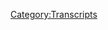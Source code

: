 {{Transcript
    | title         = [[652: February 21-24, 2022]]
    | caption       = [https://knowledgefight.libsyn.com/652-february-21-24-2022 Listen to this episode on Libsyn]
    | episodeNumber = [[652: February 21-24, 2022|652]]
    | length        = 02:00:01
}}

{{MessageBox
    | header     = Warning: Bot Generated Content
    | text       = This transcript was automatically generated by transcription software and likely contains many mistakes and misattributions. Please check the audio for definitive quotes, attribution, and context.
    | image      = N3yvass4myg91.webp
    | imagewidth = 50px
    | id         = warning
}}

{{TranscriptBlock
    | name      = Unknown Speaker
    | timestamp = 00:00:00.000
    | text      = N-N-N-N-N-N-N-Knowledge Fight
}}

{{TranscriptBlock
    | name      = Unknown Speaker
    | timestamp = 00:00:12.960
    | text      = Dan and Jordan, I am sweating.
}}

{{TranscriptBlock
    | name      = Unknown Speaker
    | timestamp = 00:00:19.600
    | text      = Knowledgefight.com, it's time to pray.
}}

{{TranscriptBlock
    | name      = Unknown Speaker
    | timestamp = 00:00:21.399
    | text      = I have great respect for Knowledgefight, Knowledgefight.
}}

{{TranscriptBlock
    | name      = Unknown Speaker
    | timestamp = 00:00:25.199
    | text      = I'm sick of them posing as if they're the good guys, saying we are the bad guys.
}}

{{TranscriptBlock
    | name      = Unknown Speaker
    | timestamp = 00:00:29.359
    | text      = Knowledgefight.
}}

{{TranscriptBlock
    | name      = Unknown Speaker
    | timestamp = 00:00:30.359
    | text      = Dan and Jordan, Knowledgefight.
}}

{{TranscriptBlock
    | name      = Unknown Speaker
    | timestamp = 00:00:31.359
    | text      = Riddle her, riddle her, riddle her.
}}

{{TranscriptBlock
    | name      = Unknown Speaker
    | timestamp = 00:00:32.359
    | text      = Need, need, need money.
}}

{{TranscriptBlock
    | name      = Unknown Speaker
    | timestamp = 00:00:33.359
    | text      = Riddle her, riddle her, riddle her.
}}

{{TranscriptBlock
    | name      = Unknown Speaker
    | timestamp = 00:00:34.359
    | text      = Andy and Kansas, Andy and, Andy.
}}

{{TranscriptBlock
    | name      = Unknown Speaker
    | timestamp = 00:00:35.359
    | text      = Stop it.
}}

{{TranscriptBlock
    | name      = Unknown Speaker
    | timestamp = 00:00:36.359
    | text      = Andy and Kansas, Andy and Kansas.
}}

{{TranscriptBlock
    | name      = Unknown Speaker
    | timestamp = 00:00:37.359
    | text      = It's time to pray.
}}

{{TranscriptBlock
    | name      = Unknown Speaker
    | timestamp = 00:00:38.359
    | text      = Andy and Kansas, you're on the air.
}}

{{TranscriptBlock
    | name      = Unknown Speaker
    | timestamp = 00:00:39.359
    | text      = Thanks for holding.
}}

{{TranscriptBlock
    | name      = Unknown Speaker
    | timestamp = 00:00:40.359
    | text      = Hello Alex, I'm a first time caller.
}}

{{TranscriptBlock
    | name      = Unknown Speaker
    | timestamp = 00:00:41.359
    | text      = I'm a huge fan.
}}

{{TranscriptBlock
    | name      = Unknown Speaker
    | timestamp = 00:00:42.359
    | text      = I love your work.
}}

{{TranscriptBlock
    | name      = Unknown Speaker
    | timestamp = 00:00:43.359
    | text      = Knowledgefight.
}}

{{TranscriptBlock
    | name      = Unknown Speaker
    | timestamp = 00:00:44.359
    | text      = N-N-N-N-N-Knowledgefight.com.
}}

{{TranscriptBlock
    | name      = Unknown Speaker
    | timestamp = 00:00:45.359
    | text      = I love you.
}}

{{TranscriptBlock
    | name      = Unknown Speaker
    | timestamp = 00:00:46.359
    | text      = Hey everybody, welcome back to Knowledgefight.
}}

{{TranscriptBlock
    | name      = Unknown Speaker
    | timestamp = 00:01:00.759
    | text      = I'm Dan.
}}

{{TranscriptBlock
    | name      = Unknown Speaker
    | timestamp = 00:01:01.759
    | text      = I'm Jordan.
}}

{{TranscriptBlock
    | name      = Unknown Speaker
    | timestamp = 00:01:02.759
    | text      = We're a couple dudes.
}}

{{TranscriptBlock
    | name      = Unknown Speaker
    | timestamp = 00:01:03.759
    | text      = I'd like to sit around, worship at the altar of Selene and talk a little bit about Alex
}}

{{TranscriptBlock
    | name      = Unknown Speaker
    | timestamp = 00:01:05.560
    | text      = Jones.
}}

{{TranscriptBlock
    | name      = Unknown Speaker
    | timestamp = 00:01:06.560
    | text      = Oh indeed we are Dan.
}}

{{TranscriptBlock
    | name      = Unknown Speaker
    | timestamp = 00:01:07.560
    | text      = Jordan.
}}

{{TranscriptBlock
    | name      = Unknown Speaker
    | timestamp = 00:01:08.560
    | text      = Dan.
}}

{{TranscriptBlock
    | name      = Unknown Speaker
    | timestamp = 00:01:09.560
    | text      = Jordan.
}}

{{TranscriptBlock
    | name      = Unknown Speaker
    | timestamp = 00:01:10.560
    | text      = Quick question.
}}

{{TranscriptBlock
    | name      = Unknown Speaker
    | timestamp = 00:01:11.560
    | text      = Sure.
}}

{{TranscriptBlock
    | name      = Unknown Speaker
    | timestamp = 00:01:12.560
    | text      = What's your bright spot today?
}}

{{TranscriptBlock
    | name      = Unknown Speaker
    | timestamp = 00:01:13.560
    | text      = My bright spot is a little package that we got from, I don't know, she's gonna have to
}}

{{TranscriptBlock
    | name      = Unknown Speaker
    | timestamp = 00:01:18.680
    | text      = come up with her own title, Policy Wonk Whatever.
}}

{{TranscriptBlock
    | name      = Unknown Speaker
    | timestamp = 00:01:22.120
    | text      = Katie sent a handmade board game.
}}

{{TranscriptBlock
    | name      = Unknown Speaker
    | timestamp = 00:01:26.000
    | text      = Incredible.
}}

{{TranscriptBlock
    | name      = Unknown Speaker
    | timestamp = 00:01:27.000
    | text      = Full of inside jokes.
}}

{{TranscriptBlock
    | name      = Unknown Speaker
    | timestamp = 00:01:28.000
    | text      = Absolutely incredible.
}}

{{TranscriptBlock
    | name      = Unknown Speaker
    | timestamp = 00:01:29.819
    | text      = Sort of a take on Monopoly, more or less, but with its own rules, we haven't had a chance
}}

{{TranscriptBlock
    | name      = Unknown Speaker
    | timestamp = 00:01:36.959
    | text      = to play it yet.
}}

{{TranscriptBlock
    | name      = Unknown Speaker
    | timestamp = 00:01:37.959
    | text      = Yeah, but I'm excited beyond all reason to play it.
}}

{{TranscriptBlock
    | name      = Unknown Speaker
    | timestamp = 00:01:40.700
    | text      = But there's just, instead of the properties, there are people, so you have like Leo Zagami,
}}

{{TranscriptBlock
    | name      = Unknown Speaker
    | timestamp = 00:01:46.900
    | text      = you have multiple versions of Alex, you have a Drunk Alex, Cannibal Alex.
}}

{{TranscriptBlock
    | name      = Unknown Speaker
    | timestamp = 00:01:52.060
    | text      = There's an incorporation of Project Camelot stuff into it.
}}

{{TranscriptBlock
    | name      = Unknown Speaker
    | timestamp = 00:01:56.400
    | text      = So good.
}}

{{TranscriptBlock
    | name      = Unknown Speaker
    | timestamp = 00:01:57.400
    | text      = I don't think I'm doing a good job of describing it, because I'm just super excited.
}}

{{TranscriptBlock
    | name      = Unknown Speaker
    | timestamp = 00:02:02.400
    | text      = It's very funny.
}}

{{TranscriptBlock
    | name      = Unknown Speaker
    | timestamp = 00:02:04.239
    | text      = It is a well done system of jokes.
}}

{{TranscriptBlock
    | name      = Unknown Speaker
    | timestamp = 00:02:08.319
    | text      = It's kind of incredible, for two assholes like us with comedy brains, we can be shitting
}}

{{TranscriptBlock
    | name      = Unknown Speaker
    | timestamp = 00:02:15.080
    | text      = on people.
}}

{{TranscriptBlock
    | name      = Unknown Speaker
    | timestamp = 00:02:16.080
    | text      = Oh, can we?
}}

{{TranscriptBlock
    | name      = Unknown Speaker
    | timestamp = 00:02:17.080
    | text      = It's not hard.
}}

{{TranscriptBlock
    | name      = Unknown Speaker
    | timestamp = 00:02:18.080
    | text      = No.
}}

{{TranscriptBlock
    | name      = Unknown Speaker
    | timestamp = 00:02:19.080
    | text      = That is very funny.
}}

{{TranscriptBlock
    | name      = Unknown Speaker
    | timestamp = 00:02:20.080
    | text      = Legitimately good.
}}

{{TranscriptBlock
    | name      = Unknown Speaker
    | timestamp = 00:02:21.080
    | text      = I have not, obviously I haven't had a chance to, or why would I just sit and read over
}}

{{TranscriptBlock
    | name      = Unknown Speaker
    | timestamp = 00:02:25.039
    | text      = all of the cards?
}}

{{TranscriptBlock
    | name      = Unknown Speaker
    | timestamp = 00:02:26.039
    | text      = Just read all those cards?
}}

{{TranscriptBlock
    | name      = Unknown Speaker
    | timestamp = 00:02:27.039
    | text      = Yeah, yeah, yeah.
}}

{{TranscriptBlock
    | name      = Unknown Speaker
    | timestamp = 00:02:28.039
    | text      = I would like to be surprised if we play it.
}}

{{TranscriptBlock
    | name      = Unknown Speaker
    | timestamp = 00:02:29.039
    | text      = Right, when we play it.
}}

{{TranscriptBlock
    | name      = Unknown Speaker
    | timestamp = 00:02:30.039
    | text      = But the ones that I did read over, they do have a great sense of humor, just clever and
}}

{{TranscriptBlock
    | name      = Unknown Speaker
    | timestamp = 00:02:34.719
    | text      = witty.
}}

{{TranscriptBlock
    | name      = Unknown Speaker
    | timestamp = 00:02:35.719
    | text      = Oh yeah.
}}

{{TranscriptBlock
    | name      = Unknown Speaker
    | timestamp = 00:02:36.719
    | text      = Thank you so much, Katie.
}}

{{TranscriptBlock
    | name      = Unknown Speaker
    | timestamp = 00:02:37.719
    | text      = And just a real, a bright spot in, hey spoiler alert, the rest of this episode ain't gonna
}}

{{TranscriptBlock
    | name      = Unknown Speaker
    | timestamp = 00:02:43.680
    | text      = be bright.
}}

{{TranscriptBlock
    | name      = Unknown Speaker
    | timestamp = 00:02:44.680
    | text      = It's not that kind of day.
}}

{{TranscriptBlock
    | name      = Unknown Speaker
    | timestamp = 00:02:46.560
    | text      = No, so thank you for bringing that into our lives.
}}

{{TranscriptBlock
    | name      = Unknown Speaker
    | timestamp = 00:02:49.979
    | text      = Thank you so much.
}}

{{TranscriptBlock
    | name      = Unknown Speaker
    | timestamp = 00:02:50.979
    | text      = How about you?
}}

{{TranscriptBlock
    | name      = Unknown Speaker
    | timestamp = 00:02:51.979
    | text      = My bright spot is my partner, teacher.
}}

{{TranscriptBlock
    | name      = Unknown Speaker
    | timestamp = 00:02:55.860
    | text      = She's making these shirts, she's an art teacher, she's making shirts, print maker.
}}

{{TranscriptBlock
    | name      = Unknown Speaker
    | timestamp = 00:03:00.000
    | text      = And she's making these t-shirts for other teachers in the school, because I don't know
}}

{{TranscriptBlock
    | name      = Unknown Speaker
    | timestamp = 00:03:04.479
    | text      = if you know those teachers aren't treated well.
}}

{{TranscriptBlock
    | name      = Unknown Speaker
    | timestamp = 00:03:06.199
    | text      = Sure, I've heard that.
}}

{{TranscriptBlock
    | name      = Unknown Speaker
    | timestamp = 00:03:07.199
    | text      = There's a quote from this one person.
}}

{{TranscriptBlock
    | name      = Unknown Speaker
    | timestamp = 00:03:08.759
    | text      = They were all getting together, all the teachers, talking about how terrible things are.
}}

{{TranscriptBlock
    | name      = Unknown Speaker
    | timestamp = 00:03:12.919
    | text      = And this one teacher was like, man, this thing came into my room.
}}

{{TranscriptBlock
    | name      = Unknown Speaker
    | timestamp = 00:03:18.319
    | text      = It was not a mouse.
}}

{{TranscriptBlock
    | name      = Unknown Speaker
    | timestamp = 00:03:19.319
    | text      = It was a whole rat, right?
}}

{{TranscriptBlock
    | name      = Unknown Speaker
    | timestamp = 00:03:21.520
    | text      = And so she made a t-shirt out of that.
}}

{{TranscriptBlock
    | name      = Unknown Speaker
    | timestamp = 00:03:23.159
    | text      = She made a big nice drawing, it's classroom, it's a whole rat.
}}

{{TranscriptBlock
    | name      = Unknown Speaker
    | timestamp = 00:03:27.159
    | text      = People have started getting them, and she made one for me, and it's very, very good.
}}

{{TranscriptBlock
    | name      = Unknown Speaker
    | timestamp = 00:03:30.479
    | text      = Oh, that's nice.
}}

{{TranscriptBlock
    | name      = Unknown Speaker
    | timestamp = 00:03:31.479
    | text      = It's great.
}}

{{TranscriptBlock
    | name      = Unknown Speaker
    | timestamp = 00:03:32.479
    | text      = This is gonna be the next piece of meme wear.
}}

{{TranscriptBlock
    | name      = Unknown Speaker
    | timestamp = 00:03:34.240
    | text      = I hope so.
}}

{{TranscriptBlock
    | name      = Unknown Speaker
    | timestamp = 00:03:35.240
    | text      = As they say.
}}

{{TranscriptBlock
    | name      = Unknown Speaker
    | timestamp = 00:03:36.240
    | text      = If you're a CPS teacher, if you're a CPS teacher, look around for It's a Whole Rat.
}}

{{TranscriptBlock
    | name      = Unknown Speaker
    | timestamp = 00:03:41.120
    | text      = You'll find it.
}}

{{TranscriptBlock
    | name      = Unknown Speaker
    | timestamp = 00:03:42.120
    | text      = It's a Whole Rat is gonna go up there with Alex's new shirt with the presidents on it.
}}

{{TranscriptBlock
    | name      = Unknown Speaker
    | timestamp = 00:03:46.479
    | text      = Right, right, right.
}}

{{TranscriptBlock
    | name      = Unknown Speaker
    | timestamp = 00:03:47.479
    | text      = There's that one.
}}

{{TranscriptBlock
    | name      = Unknown Speaker
    | timestamp = 00:03:48.479
    | text      = And then there's Where's the Beef?
}}

{{TranscriptBlock
    | name      = Unknown Speaker
    | timestamp = 00:03:49.479
    | text      = We don't have time to get into this, but I encourage anyone.
}}

{{TranscriptBlock
    | name      = Unknown Speaker
    | timestamp = 00:03:52.360
    | text      = We'll tweet a picture of it.
}}

{{TranscriptBlock
    | name      = Unknown Speaker
    | timestamp = 00:03:53.360
    | text      = Alex has a new shirt that he's selling, which has faces of presidents, and I've been obsessed
}}

{{TranscriptBlock
    | name      = Unknown Speaker
    | timestamp = 00:03:57.740
    | text      = with it for the better part of the week.
}}

{{TranscriptBlock
    | name      = Unknown Speaker
    | timestamp = 00:03:59.680
    | text      = I'm so confused by it.
}}

{{TranscriptBlock
    | name      = Unknown Speaker
    | timestamp = 00:04:01.060
    | text      = You could dig in there for a while.
}}

{{TranscriptBlock
    | name      = Unknown Speaker
    | timestamp = 00:04:03.240
    | text      = You showed me, like, six problems within two seconds, and I'm still digging in.
}}

{{TranscriptBlock
    | name      = Unknown Speaker
    | timestamp = 00:04:07.800
    | text      = It's very confusing.
}}

{{TranscriptBlock
    | name      = Unknown Speaker
    | timestamp = 00:04:09.599
    | text      = We don't have time to get into it, but it'll be on our Twitter.
}}

{{TranscriptBlock
    | name      = Unknown Speaker
    | timestamp = 00:04:11.879
    | text      = It will.
}}

{{TranscriptBlock
    | name      = Unknown Speaker
    | timestamp = 00:04:12.879
    | text      = So, Jordan, the reason we don't have time to get into it today is that, you know, there's
}}

{{TranscriptBlock
    | name      = Unknown Speaker
    | timestamp = 00:04:17.019
    | text      = major world events afoot, and, well, quite frankly, I had planned to do an episode at
}}

{{TranscriptBlock
    | name      = Unknown Speaker
    | timestamp = 00:04:23.560
    | text      = the end of this week of tracking Alex's behavior over the course of the week.
}}

{{TranscriptBlock
    | name      = Unknown Speaker
    | timestamp = 00:04:28.519
    | text      = Right.
}}

{{TranscriptBlock
    | name      = Unknown Speaker
    | timestamp = 00:04:29.519
    | text      = And we're recording this on Thursday, and last night, Russia and Putin invaded Ukraine,
}}

{{TranscriptBlock
    | name      = Unknown Speaker
    | timestamp = 00:04:35.600
    | text      = and I kind of had to redo everything.
}}

{{TranscriptBlock
    | name      = Unknown Speaker
    | timestamp = 00:04:37.759
    | text      = Yeah, yeah, that'll change things.
}}

{{TranscriptBlock
    | name      = Unknown Speaker
    | timestamp = 00:04:39.639
    | text      = And so what we're going to be doing is we're going to have a focus on today's episode,
}}

{{TranscriptBlock
    | name      = Unknown Speaker
    | timestamp = 00:04:44.480
    | text      = the 24th of February 2022.
}}

{{TranscriptBlock
    | name      = Unknown Speaker
    | timestamp = 00:04:48.439
    | text      = And then we're also going to have a little bit of a prelude, a little bit of a, what
}}

{{TranscriptBlock
    | name      = Unknown Speaker
    | timestamp = 00:04:52.680
    | text      = would it be?
}}

{{TranscriptBlock
    | name      = Unknown Speaker
    | timestamp = 00:04:53.680
    | text      = Preview?
}}

{{TranscriptBlock
    | name      = Unknown Speaker
    | timestamp = 00:04:54.680
    | text      = A prologue.
}}

{{TranscriptBlock
    | name      = Unknown Speaker
    | timestamp = 00:04:55.680
    | text      = Prologue.
}}

{{TranscriptBlock
    | name      = Unknown Speaker
    | timestamp = 00:04:56.680
    | text      = There we go.
}}

{{TranscriptBlock
    | name      = Unknown Speaker
    | timestamp = 00:04:57.680
    | text      = So we'll get down to business on this, looking at February 21st, on to February 24th, but
}}

{{TranscriptBlock
    | name      = Unknown Speaker
    | timestamp = 00:05:04.079
    | text      = before we do that, let's take a little moment, Jordan, to say hello to some new wonks.
}}

{{TranscriptBlock
    | name      = Unknown Speaker
    | timestamp = 00:05:06.759
    | text      = Oh, that's a great idea.
}}

{{TranscriptBlock
    | name      = Unknown Speaker
    | timestamp = 00:05:07.759
    | text      = So first, Bret Stephens, biggest fan.
}}

{{TranscriptBlock
    | name      = Unknown Speaker
    | timestamp = 00:05:09.319
    | text      = Thank you so much.
}}

{{TranscriptBlock
    | name      = Unknown Speaker
    | timestamp = 00:05:10.319
    | text      = You're now a policy wonk.
}}

{{TranscriptBlock
    | name      = Unknown Speaker
    | timestamp = 00:05:11.319
    | text      = I'm a policy wonk.
}}

{{TranscriptBlock
    | name      = Unknown Speaker
    | timestamp = 00:05:12.319
    | text      = Thank you very much.
}}

{{TranscriptBlock
    | name      = Unknown Speaker
    | timestamp = 00:05:13.319
    | text      = Next, today, we're going over the episode from February 21st to 24th, 2022.
}}

{{TranscriptBlock
    | name      = Unknown Speaker
    | timestamp = 00:05:18.319
    | text      = Dan, this is 2022.
}}

{{TranscriptBlock
    | name      = Unknown Speaker
    | timestamp = 00:05:21.160
    | text      = Thank you so much.
}}

{{TranscriptBlock
    | name      = Unknown Speaker
    | timestamp = 00:05:22.160
    | text      = You are now a policy wonk.
}}

{{TranscriptBlock
    | name      = Unknown Speaker
    | timestamp = 00:05:23.160
    | text      = I'm a policy wonk.
}}

{{TranscriptBlock
    | name      = Unknown Speaker
    | timestamp = 00:05:24.160
    | text      = All right.
}}

{{TranscriptBlock
    | name      = Unknown Speaker
    | timestamp = 00:05:25.160
    | text      = It's 2022 also.
}}

{{TranscriptBlock
    | name      = Unknown Speaker
    | timestamp = 00:05:26.160
    | text      = Yes, with a comma T-O-O.
}}

{{TranscriptBlock
    | name      = Unknown Speaker
    | timestamp = 00:05:27.720
    | text      = Next, gay frog enthusiast, Philip Ham.
}}

{{TranscriptBlock
    | name      = Unknown Speaker
    | timestamp = 00:05:31.160
    | text      = Thank you so much.
}}

{{TranscriptBlock
    | name      = Unknown Speaker
    | timestamp = 00:05:32.160
    | text      = You are now a policy wonk.
}}

{{TranscriptBlock
    | name      = Unknown Speaker
    | timestamp = 00:05:33.160
    | text      = I'm a policy wonk.
}}

{{TranscriptBlock
    | name      = Unknown Speaker
    | timestamp = 00:05:34.160
    | text      = Thank you very much.
}}

{{TranscriptBlock
    | name      = Unknown Speaker
    | timestamp = 00:05:35.160
    | text      = Thank you.
}}

{{TranscriptBlock
    | name      = Unknown Speaker
    | timestamp = 00:05:36.160
    | text      = Next, Jordan, the heretic of Dune called Shahai Halud Shaitan.
}}

{{TranscriptBlock
    | name      = Unknown Speaker
    | timestamp = 00:05:39.279
    | text      = Thank you so much.
}}

{{TranscriptBlock
    | name      = Unknown Speaker
    | timestamp = 00:05:40.279
    | text      = You are now a policy wonk.
}}

{{TranscriptBlock
    | name      = Unknown Speaker
    | timestamp = 00:05:41.279
    | text      = I'm a policy wonk.
}}

{{TranscriptBlock
    | name      = Unknown Speaker
    | timestamp = 00:05:42.279
    | text      = Thank you very much for calling me the devil.
}}

{{TranscriptBlock
    | name      = Unknown Speaker
    | timestamp = 00:05:45.079
    | text      = That person assured me that you would get it.
}}

{{TranscriptBlock
    | name      = Unknown Speaker
    | timestamp = 00:05:47.519
    | text      = Oh, I do.
}}

{{TranscriptBlock
    | name      = Unknown Speaker
    | timestamp = 00:05:48.519
    | text      = Oh, indeed I do.
}}

{{TranscriptBlock
    | name      = Unknown Speaker
    | timestamp = 00:05:49.519
    | text      = And we got a policy wonk up in the mix, so thank you so much.
}}

{{TranscriptBlock
    | name      = Unknown Speaker
    | timestamp = 00:05:53.360
    | text      = The all caps, indeed, the globalist titty baby.
}}

{{TranscriptBlock
    | name      = Unknown Speaker
    | timestamp = 00:05:56.959
    | text      = Thank you so much.
}}

{{TranscriptBlock
    | name      = Unknown Speaker
    | timestamp = 00:05:57.959
    | text      = You are now a technocrat.
}}

{{TranscriptBlock
    | name      = Unknown Speaker
    | timestamp = 00:05:59.079
    | text      = I'm a policy wonk.
}}

{{TranscriptBlock
    | name      = Unknown Speaker
    | timestamp = 00:06:00.199
    | text      = I have risen above my enemies.
}}

{{TranscriptBlock
    | name      = Unknown Speaker
    | timestamp = 00:06:03.519
    | text      = I might quit tomorrow, actually.
}}

{{TranscriptBlock
    | name      = Unknown Speaker
    | timestamp = 00:06:04.839
    | text      = I'm just going to take a little break now.
}}

{{TranscriptBlock
    | name      = Unknown Speaker
    | timestamp = 00:06:07.639
    | text      = A little breaky for me.
}}

{{TranscriptBlock
    | name      = Unknown Speaker
    | timestamp = 00:06:11.399
    | text      = And then we're going to come back and I'm going to start the show over.
}}

{{TranscriptBlock
    | name      = Unknown Speaker
    | timestamp = 00:06:16.480
    | text      = But I'm the devil, I'm not going to be taking over here, I've been all this blah, blah,
}}

{{TranscriptBlock
    | name      = Unknown Speaker
    | timestamp = 00:06:20.920
    | text      = blah, blah.
}}

{{TranscriptBlock
    | name      = Unknown Speaker
    | timestamp = 00:06:21.920
    | text      = Fuck you.
}}

{{TranscriptBlock
    | name      = Unknown Speaker
    | timestamp = 00:06:22.920
    | text      = I got plenty of words for you, but at the end of the day, fuck you and your new world
}}

{{TranscriptBlock
    | name      = Unknown Speaker
    | timestamp = 00:06:27.240
    | text      = order and fuck the horse you rode in on and all your shit.
}}

{{TranscriptBlock
    | name      = Unknown Speaker
    | timestamp = 00:06:31.879
    | text      = Maybe today should be my last broadcast.
}}

{{TranscriptBlock
    | name      = Unknown Speaker
    | timestamp = 00:06:34.040
    | text      = Maybe I'll just be gone a month, maybe five years.
}}

{{TranscriptBlock
    | name      = Unknown Speaker
    | timestamp = 00:06:37.399
    | text      = Maybe I'll walk out of here tomorrow and you never see me again.
}}

{{TranscriptBlock
    | name      = Unknown Speaker
    | timestamp = 00:06:41.439
    | text      = That's really what I want to do.
}}

{{TranscriptBlock
    | name      = Unknown Speaker
    | timestamp = 00:06:43.519
    | text      = I never want to come back here again.
}}

{{TranscriptBlock
    | name      = Unknown Speaker
    | timestamp = 00:06:45.079
    | text      = I apologize to the crew and the listeners yesterday that I was legitimately having breakdowns
}}

{{TranscriptBlock
    | name      = Unknown Speaker
    | timestamp = 00:06:50.879
    | text      = on air.
}}

{{TranscriptBlock
    | name      = Unknown Speaker
    | timestamp = 00:06:51.879
    | text      = I'll be better tomorrow.
}}

{{TranscriptBlock
    | name      = Unknown Speaker
    | timestamp = 00:06:53.800
    | text      = He has not been better this week.
}}

{{TranscriptBlock
    | name      = Unknown Speaker
    | timestamp = 00:06:56.120
    | text      = Not this week?
}}

{{TranscriptBlock
    | name      = Unknown Speaker
    | timestamp = 00:06:57.120
    | text      = No.
}}

{{TranscriptBlock
    | name      = Unknown Speaker
    | timestamp = 00:06:58.120
    | text      = Oh, that's not a surprise.
}}

{{TranscriptBlock
    | name      = Unknown Speaker
    | timestamp = 00:06:59.120
    | text      = It's not a good week.
}}

{{TranscriptBlock
    | name      = Unknown Speaker
    | timestamp = 00:07:00.279
    | text      = It's a bad week for everybody.
}}

{{TranscriptBlock
    | name      = Unknown Speaker
    | timestamp = 00:07:01.600
    | text      = It's a bad week for the world.
}}

{{TranscriptBlock
    | name      = Unknown Speaker
    | timestamp = 00:07:03.040
    | text      = It's a bad week particularly for the people in Ukraine and our thoughts are with them,
}}

{{TranscriptBlock
    | name      = Unknown Speaker
    | timestamp = 00:07:09.120
    | text      = of course.
}}

{{TranscriptBlock
    | name      = Unknown Speaker
    | timestamp = 00:07:10.120
    | text      = Absolutely.
}}

{{TranscriptBlock
    | name      = Unknown Speaker
    | timestamp = 00:07:11.120
    | text      = And I am very confused by Alex's behavior and his narratives over the course of this
}}

{{TranscriptBlock
    | name      = Unknown Speaker
    | timestamp = 00:07:18.199
    | text      = week.
}}

{{TranscriptBlock
    | name      = Unknown Speaker
    | timestamp = 00:07:19.199
    | text      = It does not make sense.
}}

{{TranscriptBlock
    | name      = Unknown Speaker
    | timestamp = 00:07:20.199
    | text      = I told you this before we started recording.
}}

{{TranscriptBlock
    | name      = Unknown Speaker
    | timestamp = 00:07:21.839
    | text      = I don't know exactly what his point is about almost anything, but I do know little pieces
}}

{{TranscriptBlock
    | name      = Unknown Speaker
    | timestamp = 00:07:27.240
    | text      = of it as we go along and we can track it and hopefully make sense of it by the time we
}}

{{TranscriptBlock
    | name      = Unknown Speaker
    | timestamp = 00:07:31.560
    | text      = finish up.
}}

{{TranscriptBlock
    | name      = Unknown Speaker
    | timestamp = 00:07:32.560
    | text      = All right.
}}

{{TranscriptBlock
    | name      = Unknown Speaker
    | timestamp = 00:07:33.560
    | text      = So here is the first clip.
}}

{{TranscriptBlock
    | name      = Unknown Speaker
    | timestamp = 00:07:34.560
    | text      = We're going to start on the 21st.
}}

{{TranscriptBlock
    | name      = Unknown Speaker
    | timestamp = 00:07:35.720
    | text      = So this is Monday's show.
}}

{{TranscriptBlock
    | name      = Unknown Speaker
    | timestamp = 00:07:39.079
    | text      = The standoff is going.
}}

{{TranscriptBlock
    | name      = Unknown Speaker
    | timestamp = 00:07:40.439
    | text      = This is the day that eventually Putin will give his speech where he decides to recognize
}}

{{TranscriptBlock
    | name      = Unknown Speaker
    | timestamp = 00:07:46.319
    | text      = the breakaway states of Donetsk and Luhansk.
}}

{{TranscriptBlock
    | name      = Unknown Speaker
    | timestamp = 00:07:50.759
    | text      = And so that has not happened yet.
}}

{{TranscriptBlock
    | name      = Unknown Speaker
    | timestamp = 00:07:53.319
    | text      = This is just the beginning of the show.
}}

{{TranscriptBlock
    | name      = Unknown Speaker
    | timestamp = 00:07:55.120
    | text      = Here's where Alex is at.
}}

{{TranscriptBlock
    | name      = Unknown Speaker
    | timestamp = 00:07:56.759
    | text      = Russia has already been in an eight year proxy war with the globalist and the West began
}}

{{TranscriptBlock
    | name      = Unknown Speaker
    | timestamp = 00:08:04.959
    | text      = to move heavy weapons in the last few years, accelerated under Biden.
}}

{{TranscriptBlock
    | name      = Unknown Speaker
    | timestamp = 00:08:11.379
    | text      = And so Putin has put a bunch of troops on the border saying you need to not have them
}}

{{TranscriptBlock
    | name      = Unknown Speaker
    | timestamp = 00:08:15.160
    | text      = in or NATO.
}}

{{TranscriptBlock
    | name      = Unknown Speaker
    | timestamp = 00:08:16.439
    | text      = You need to stop heavy weapons shipments and we need to have a major armistice demilitarization
}}

{{TranscriptBlock
    | name      = Unknown Speaker
    | timestamp = 00:08:23.879
    | text      = ceasefire meeting under their Dinesque, if I pronounced that right, compact of several
}}

{{TranscriptBlock
    | name      = Unknown Speaker
    | timestamp = 00:08:30.279
    | text      = years ago.
}}

{{TranscriptBlock
    | name      = Unknown Speaker
    | timestamp = 00:08:31.279
    | text      = So we can just go ahead and say right off the bat that at this point, Alex is taking
}}

{{TranscriptBlock
    | name      = Unknown Speaker
    | timestamp = 00:08:34.960
    | text      = literally everything Putin says as gospel and he's backing Russia 100%.
}}

{{TranscriptBlock
    | name      = Unknown Speaker
    | timestamp = 00:08:40.360
    | text      = It's good to get that out of the way so we don't have to keep coming back to it as we
}}

{{TranscriptBlock
    | name      = Unknown Speaker
    | timestamp = 00:08:43.480
    | text      = go through.
}}

{{TranscriptBlock
    | name      = Unknown Speaker
    | timestamp = 00:08:44.639
    | text      = He's a Putin stan on Monday for sure.
}}

{{TranscriptBlock
    | name      = Unknown Speaker
    | timestamp = 00:08:48.399
    | text      = One of the things I found most interesting about that clip, though, is the idea that
}}

{{TranscriptBlock
    | name      = Unknown Speaker
    | timestamp = 00:08:51.320
    | text      = a country could be in a proxy war against the globalists.
}}

{{TranscriptBlock
    | name      = Unknown Speaker
    | timestamp = 00:08:54.840
    | text      = That seems like an absurd concept, but it's something that Alex just casually tosses around
}}

{{TranscriptBlock
    | name      = Unknown Speaker
    | timestamp = 00:08:58.480
    | text      = like it's a perfectly normal idea and that it's stupid to think anything else could possibly
}}

{{TranscriptBlock
    | name      = Unknown Speaker
    | timestamp = 00:09:02.720
    | text      = be going on.
}}

{{TranscriptBlock
    | name      = Unknown Speaker
    | timestamp = 00:09:04.279
    | text      = Alex doesn't even have a solid, consistent group of people who actually make up the globalists.
}}

{{TranscriptBlock
    | name      = Unknown Speaker
    | timestamp = 00:09:08.120
    | text      = So I have no faith that he could explain this proxy war if he were forced to.
}}

{{TranscriptBlock
    | name      = Unknown Speaker
    | timestamp = 00:09:12.000
    | text      = Like if I had a follow up question for him, I don't think it would make sense.
}}

{{TranscriptBlock
    | name      = Unknown Speaker
    | timestamp = 00:09:14.519
    | text      = I mean, you know, the globalists have been using other people who are also globalists
}}

{{TranscriptBlock
    | name      = Unknown Speaker
    | timestamp = 00:09:21.799
    | text      = to fight against Russia.
}}

{{TranscriptBlock
    | name      = Unknown Speaker
    | timestamp = 00:09:23.000
    | text      = Well that's direct then, isn't it?
}}

{{TranscriptBlock
    | name      = Unknown Speaker
    | timestamp = 00:09:25.559
    | text      = So Russia, though, has been using Russian...oh no.
}}

{{TranscriptBlock
    | name      = Unknown Speaker
    | timestamp = 00:09:31.279
    | text      = It does seem like proxy doesn't make sense there.
}}

{{TranscriptBlock
    | name      = Unknown Speaker
    | timestamp = 00:09:34.539
    | text      = It's a strange idea.
}}

{{TranscriptBlock
    | name      = Unknown Speaker
    | timestamp = 00:09:36.039
    | text      = So something that was really funny in that clip, though, is the part where Alex says
}}

{{TranscriptBlock
    | name      = Unknown Speaker
    | timestamp = 00:09:38.659
    | text      = that the West has been aggressing on Russia for a few years now, then realizes that would
}}

{{TranscriptBlock
    | name      = Unknown Speaker
    | timestamp = 00:09:42.820
    | text      = mean that it started under Trump, so he has to immediately qualify that it ramped up under
}}

{{TranscriptBlock
    | name      = Unknown Speaker
    | timestamp = 00:09:47.639
    | text      = Biden.
}}

{{TranscriptBlock
    | name      = Unknown Speaker
    | timestamp = 00:09:48.639
    | text      = Yeah, it was the most under Biden, though.
}}

{{TranscriptBlock
    | name      = Unknown Speaker
    | timestamp = 00:09:49.639
    | text      = His instincts to cover his ass when it comes to Trump stuff are really strong.
}}

{{TranscriptBlock
    | name      = Unknown Speaker
    | timestamp = 00:09:53.799
    | text      = Especially considering, like, he's already said, like, that guy loves vaccines, fuck
}}

{{TranscriptBlock
    | name      = Unknown Speaker
    | timestamp = 00:09:57.879
    | text      = that guy.
}}

{{TranscriptBlock
    | name      = Unknown Speaker
    | timestamp = 00:09:58.879
    | text      = I mean, insane.
}}

{{TranscriptBlock
    | name      = Unknown Speaker
    | timestamp = 00:09:59.879
    | text      = Just insane.
}}

{{TranscriptBlock
    | name      = Unknown Speaker
    | timestamp = 00:10:00.879
    | text      = Back and forth on him.
}}

{{TranscriptBlock
    | name      = Unknown Speaker
    | timestamp = 00:10:01.879
    | text      = Just a knee-jerk like, ooh, I don't know if people are going to get mad at me for criticizing
}}

{{TranscriptBlock
    | name      = Unknown Speaker
    | timestamp = 00:10:05.460
    | text      = him about this.
}}

{{TranscriptBlock
    | name      = Unknown Speaker
    | timestamp = 00:10:06.679
    | text      = Yeah.
}}

{{TranscriptBlock
    | name      = Unknown Speaker
    | timestamp = 00:10:07.679
    | text      = So also, there's no such thing as the Donetsk Compact.
}}

{{TranscriptBlock
    | name      = Unknown Speaker
    | timestamp = 00:10:10.960
    | text      = That's an agreement that Alex is just making up.
}}

{{TranscriptBlock
    | name      = Unknown Speaker
    | timestamp = 00:10:12.840
    | text      = I think that he's trying to remember the name of the Minsk Agreements, but he came up with
}}

{{TranscriptBlock
    | name      = Unknown Speaker
    | timestamp = 00:10:17.080
    | text      = the wrong mental file.
}}

{{TranscriptBlock
    | name      = Unknown Speaker
    | timestamp = 00:10:18.919
    | text      = The Minsk Agreements are two formal attempts to stop the fighting that's gone on in the
}}

{{TranscriptBlock
    | name      = Unknown Speaker
    | timestamp = 00:10:22.340
    | text      = Donbas region, which have both been unsuccessful.
}}

{{TranscriptBlock
    | name      = Unknown Speaker
    | timestamp = 00:10:25.580
    | text      = The first was the Minsk Protocol in 2014, followed by Minsk II in 2015.
}}

{{TranscriptBlock
    | name      = Unknown Speaker
    | timestamp = 00:10:30.419
    | text      = The goal of these agreements was to put in place a ceasefire between the Ukrainian military
}}

{{TranscriptBlock
    | name      = Unknown Speaker
    | timestamp = 00:10:34.039
    | text      = and the Russian-backed separatist groups in Donetsk and Luhansk, who have decided that
}}

{{TranscriptBlock
    | name      = Unknown Speaker
    | timestamp = 00:10:38.879
    | text      = they're their own breakaway states and not a part of Ukraine.
}}

{{TranscriptBlock
    | name      = Unknown Speaker
    | timestamp = 00:10:42.360
    | text      = The dynamics of this agreement are super complicated, because you have to look at the status of
}}

{{TranscriptBlock
    | name      = Unknown Speaker
    | timestamp = 00:10:48.100
    | text      = the parties from each other's viewpoints, and when you do, you kind of get a sense of
}}

{{TranscriptBlock
    | name      = Unknown Speaker
    | timestamp = 00:10:52.139
    | text      = how this was probably doomed to failure.
}}

{{TranscriptBlock
    | name      = Unknown Speaker
    | timestamp = 00:10:54.720
    | text      = According to most of the world, this was essentially an agreement between Ukraine and Russia, since
}}

{{TranscriptBlock
    | name      = Unknown Speaker
    | timestamp = 00:10:59.360
    | text      = the separatist groups in Donbas wouldn't be able to continue any of their actions without
}}

{{TranscriptBlock
    | name      = Unknown Speaker
    | timestamp = 00:11:02.960
    | text      = Russian backing.
}}

{{TranscriptBlock
    | name      = Unknown Speaker
    | timestamp = 00:11:04.460
    | text      = It's not really necessary to say that separatists in Donetsk need to withdraw heavy weapons,
}}

{{TranscriptBlock
    | name      = Unknown Speaker
    | timestamp = 00:11:09.720
    | text      = since without Russia, they wouldn't have heavy weapons.
}}

{{TranscriptBlock
    | name      = Unknown Speaker
    | timestamp = 00:11:13.379
    | text      = But from Russia's standpoint, this is a negotiation between Ukraine and the separatists in Donetsk
}}

{{TranscriptBlock
    | name      = Unknown Speaker
    | timestamp = 00:11:18.039
    | text      = and Luhansk.
}}

{{TranscriptBlock
    | name      = Unknown Speaker
    | timestamp = 00:11:19.039
    | text      = They've routinely taken the position that they're just observers and that they're there
}}

{{TranscriptBlock
    | name      = Unknown Speaker
    | timestamp = 00:11:22.200
    | text      = to mediate the process, and they don't exist as a party of the agreement.
}}

{{TranscriptBlock
    | name      = Unknown Speaker
    | timestamp = 00:11:26.480
    | text      = Putin sees himself as unbound from the agreement itself, at least partially for this reason.
}}

{{TranscriptBlock
    | name      = Unknown Speaker
    | timestamp = 00:11:32.080
    | text      = At the same time, Ukraine specifically sees this as a negotiation between themselves and
}}

{{TranscriptBlock
    | name      = Unknown Speaker
    | timestamp = 00:11:36.200
    | text      = Russia, and the Ukrainian president Zelensky has even said that he has, quote, no intention
}}

{{TranscriptBlock
    | name      = Unknown Speaker
    | timestamp = 00:11:40.399
    | text      = of talking to terrorists, and it is just impossible for me in my position.
}}

{{TranscriptBlock
    | name      = Unknown Speaker
    | timestamp = 00:11:45.340
    | text      = His perspective on the agreement is similar to how much of the world sees it, as a conversation
}}

{{TranscriptBlock
    | name      = Unknown Speaker
    | timestamp = 00:11:49.120
    | text      = between Ukraine and the Russian government, who are facilitating the actions of the separatist
}}

{{TranscriptBlock
    | name      = Unknown Speaker
    | timestamp = 00:11:53.279
    | text      = groups in Donbas, who the Ukrainian government see essentially as an insurgency.
}}

{{TranscriptBlock
    | name      = Unknown Speaker
    | timestamp = 00:11:57.559
    | text      = Right, right, right, right.
}}

{{TranscriptBlock
    | name      = Unknown Speaker
    | timestamp = 00:11:58.559
    | text      = So you can see from the perspectives of all of them, that negotiating table will be very
}}

{{TranscriptBlock
    | name      = Unknown Speaker
    | timestamp = 00:12:02.720
    | text      = difficult to navigate based on perceptions and how they see each other linking up.
}}

{{TranscriptBlock
    | name      = Unknown Speaker
    | timestamp = 00:12:07.879
    | text      = No, and this is where we get so much of that space-based intergalactic contract law being
}}

{{TranscriptBlock
    | name      = Unknown Speaker
    | timestamp = 00:12:15.679
    | text      = so important, is with these types of agreements, you have Putin being able to be like, nah,
}}

{{TranscriptBlock
    | name      = Unknown Speaker
    | timestamp = 00:12:21.960
    | text      = nah, nah, nah, nah.
}}

{{TranscriptBlock
    | name      = Unknown Speaker
    | timestamp = 00:12:23.840
    | text      = It's them, man.
}}

{{TranscriptBlock
    | name      = Unknown Speaker
    | timestamp = 00:12:25.240
    | text      = What are you talking about?
}}

{{TranscriptBlock
    | name      = Unknown Speaker
    | timestamp = 00:12:26.240
    | text      = You beat me on a technicality.
}}

{{TranscriptBlock
    | name      = Unknown Speaker
    | timestamp = 00:12:27.759
    | text      = I'm not in there.
}}

{{TranscriptBlock
    | name      = Unknown Speaker
    | timestamp = 00:12:29.639
    | text      = You don't have my signature there in writing, do you?
}}

{{TranscriptBlock
    | name      = Unknown Speaker
    | timestamp = 00:12:32.039
    | text      = He's like Al fucking Capone.
}}

{{TranscriptBlock
    | name      = Unknown Speaker
    | timestamp = 00:12:34.480
    | text      = So there was an inherent lack of agreement in this agreement, and it collapsed almost
}}

{{TranscriptBlock
    | name      = Unknown Speaker
    | timestamp = 00:12:38.159
    | text      = immediately, with the accusations from both sides that the other side had broken the ceasefire.
}}

{{TranscriptBlock
    | name      = Unknown Speaker
    | timestamp = 00:12:42.720
    | text      = So I don't know what the Donetsk Compact is.
}}

{{TranscriptBlock
    | name      = Unknown Speaker
    | timestamp = 00:12:45.639
    | text      = Alex doesn't know anything about the Minsk agreements, but is making a passing reference
}}

{{TranscriptBlock
    | name      = Unknown Speaker
    | timestamp = 00:12:49.059
    | text      = to them to justify Russia's actions now, because he's invested in defending everything Putin
}}

{{TranscriptBlock
    | name      = Unknown Speaker
    | timestamp = 00:12:53.679
    | text      = does.
}}

{{TranscriptBlock
    | name      = Unknown Speaker
    | timestamp = 00:12:54.679
    | text      = Monday.
}}

{{TranscriptBlock
    | name      = Unknown Speaker
    | timestamp = 00:12:55.679
    | text      = He's putting them up as the only major geopolitical force that stands against his imaginary enemies,
}}

{{TranscriptBlock
    | name      = Unknown Speaker
    | timestamp = 00:13:00.799
    | text      = so whenever it looks like the rubber is gonna meet the road, Alex is gonna be on Team Putin,
}}

{{TranscriptBlock
    | name      = Unknown Speaker
    | timestamp = 00:13:05.639
    | text      = and he'll use whatever flimsy grasp he has on history or past agreements to convince
}}

{{TranscriptBlock
    | name      = Unknown Speaker
    | timestamp = 00:13:09.200
    | text      = his audience that they should be too.
}}

{{TranscriptBlock
    | name      = Unknown Speaker
    | timestamp = 00:13:11.559
    | text      = Right.
}}

{{TranscriptBlock
    | name      = Unknown Speaker
    | timestamp = 00:13:12.559
    | text      = And that's kind of fucked up.
}}

{{TranscriptBlock
    | name      = Unknown Speaker
    | timestamp = 00:13:13.559
    | text      = Right, right, right.
}}

{{TranscriptBlock
    | name      = Unknown Speaker
    | timestamp = 00:13:14.559
    | text      = He's pushing the, he's pushing the, come on, you gotta, it's, go for Iraq, just take it.
}}

{{TranscriptBlock
    | name      = Unknown Speaker
    | timestamp = 00:13:18.840
    | text      = You know, it's yours.
}}

{{TranscriptBlock
    | name      = Unknown Speaker
    | timestamp = 00:13:19.840
    | text      = So talk to me about what you think the globalist hierarchy is right now.
}}

{{TranscriptBlock
    | name      = Unknown Speaker
    | timestamp = 00:13:22.899
    | text      = We know the devil's up top.
}}

{{TranscriptBlock
    | name      = Unknown Speaker
    | timestamp = 00:13:24.679
    | text      = Right.
}}

{{TranscriptBlock
    | name      = Unknown Speaker
    | timestamp = 00:13:25.679
    | text      = The devil is definitely up top.
}}

{{TranscriptBlock
    | name      = Unknown Speaker
    | timestamp = 00:13:26.679
    | text      = Yep.
}}

{{TranscriptBlock
    | name      = Unknown Speaker
    | timestamp = 00:13:27.679
    | text      = Who's his second in command?
}}

{{TranscriptBlock
    | name      = Unknown Speaker
    | timestamp = 00:13:28.679
    | text      = Second in command has gotta be Klaus Schwab at this point.
}}

{{TranscriptBlock
    | name      = Unknown Speaker
    | timestamp = 00:13:30.679
    | text      = You would think that.
}}

{{TranscriptBlock
    | name      = Unknown Speaker
    | timestamp = 00:13:31.679
    | text      = Yeah.
}}

{{TranscriptBlock
    | name      = Unknown Speaker
    | timestamp = 00:13:32.679
    | text      = And then, since we're dealing with Putin, I'm gonna go with Soros is up there.
}}

{{TranscriptBlock
    | name      = Unknown Speaker
    | timestamp = 00:13:36.799
    | text      = He's gotta be way up there.
}}

{{TranscriptBlock
    | name      = Unknown Speaker
    | timestamp = 00:13:37.799
    | text      = You would think that too.
}}

{{TranscriptBlock
    | name      = Unknown Speaker
    | timestamp = 00:13:39.879
    | text      = And then, I mean, naturally, the trilateral other power is Brian Stelter, so I think it's
}}

{{TranscriptBlock
    | name      = Unknown Speaker
    | timestamp = 00:13:45.519
    | text      = those three.
}}

{{TranscriptBlock
    | name      = Unknown Speaker
    | timestamp = 00:13:46.519
    | text      = Okay.
}}

{{TranscriptBlock
    | name      = Unknown Speaker
    | timestamp = 00:13:47.519
    | text      = There's a new flow chart in town.
}}

{{TranscriptBlock
    | name      = Unknown Speaker
    | timestamp = 00:13:49.039
    | text      = Okay.
}}

{{TranscriptBlock
    | name      = Unknown Speaker
    | timestamp = 00:13:50.039
    | text      = Here's the headline.
}}

{{TranscriptBlock
    | name      = Unknown Speaker
    | timestamp = 00:13:51.039
    | text      = The world is now in World War IV, and it's a global corporate war against humanity designed
}}

{{TranscriptBlock
    | name      = Unknown Speaker
    | timestamp = 00:13:58.240
    | text      = to have a controlled implosion of society to then carry out their endgame or their destination,
}}

{{TranscriptBlock
    | name      = Unknown Speaker
    | timestamp = 00:14:03.639
    | text      = their goal, 80 to 90% depopulation of the earth.
}}

{{TranscriptBlock
    | name      = Unknown Speaker
    | timestamp = 00:14:08.320
    | text      = Their official documents say 80 to 90% going back to the 60s, and these are the groups
}}

{{TranscriptBlock
    | name      = Unknown Speaker
    | timestamp = 00:14:13.879
    | text      = that created the Bilderberg Group, the CFR, the Trilateral Commission, it's all the same
}}

{{TranscriptBlock
    | name      = Unknown Speaker
    | timestamp = 00:14:19.279
    | text      = group.
}}

{{TranscriptBlock
    | name      = Unknown Speaker
    | timestamp = 00:14:20.279
    | text      = It's the elite capture groups, the corporate capture groups that you know of as the Davos
}}

{{TranscriptBlock
    | name      = Unknown Speaker
    | timestamp = 00:14:25.039
    | text      = Group.
}}

{{TranscriptBlock
    | name      = Unknown Speaker
    | timestamp = 00:14:26.039
    | text      = The Davos Group is the main PR mouth of this.
}}

{{TranscriptBlock
    | name      = Unknown Speaker
    | timestamp = 00:14:30.960
    | text      = Use the Lord of the Rings analogy.
}}

{{TranscriptBlock
    | name      = Unknown Speaker
    | timestamp = 00:14:32.399
    | text      = Don't.
}}

{{TranscriptBlock
    | name      = Unknown Speaker
    | timestamp = 00:14:33.399
    | text      = They're about to have the big battle.
}}

{{TranscriptBlock
    | name      = Unknown Speaker
    | timestamp = 00:14:37.279
    | text      = They're on the edge of Mordor, and the forces, the good guys are there, and the big black
}}

{{TranscriptBlock
    | name      = Unknown Speaker
    | timestamp = 00:14:42.179
    | text      = gate opens and out marches a undead general, and they say, are you Sauron?
}}

{{TranscriptBlock
    | name      = Unknown Speaker
    | timestamp = 00:14:47.879
    | text      = And he says, no, I am the mouth of Sauron, and that's what Klaus Schwab is, is the mouth
}}

{{TranscriptBlock
    | name      = Unknown Speaker
    | timestamp = 00:14:54.919
    | text      = of Sauron.
}}

{{TranscriptBlock
    | name      = Unknown Speaker
    | timestamp = 00:14:55.919
    | text      = All right.
}}

{{TranscriptBlock
    | name      = Unknown Speaker
    | timestamp = 00:14:56.919
    | text      = Okay.
}}

{{TranscriptBlock
    | name      = Unknown Speaker
    | timestamp = 00:14:57.919
    | text      = I got one.
}}

{{TranscriptBlock
    | name      = Unknown Speaker
    | timestamp = 00:14:58.919
    | text      = Above him is one of the top ringwraiths, Larry Fink.
}}

{{TranscriptBlock
    | name      = Unknown Speaker
    | timestamp = 00:15:04.799
    | text      = What?
}}

{{TranscriptBlock
    | name      = Unknown Speaker
    | timestamp = 00:15:06.600
    | text      = And then above that, of course, is the devil.
}}

{{TranscriptBlock
    | name      = Unknown Speaker
    | timestamp = 00:15:08.440
    | text      = Okay.
}}

{{TranscriptBlock
    | name      = Unknown Speaker
    | timestamp = 00:15:09.440
    | text      = Okay.
}}

{{TranscriptBlock
    | name      = Unknown Speaker
    | timestamp = 00:15:10.440
    | text      = Who's Larry Fink?
}}

{{TranscriptBlock
    | name      = Unknown Speaker
    | timestamp = 00:15:11.440
    | text      = Larry Fink is the head of Blackrock.
}}

{{TranscriptBlock
    | name      = Unknown Speaker
    | timestamp = 00:15:12.440
    | text      = Oh.
}}

{{TranscriptBlock
    | name      = Unknown Speaker
    | timestamp = 00:15:13.440
    | text      = He's also on the board of the World Economic Forum.
}}

{{TranscriptBlock
    | name      = Unknown Speaker
    | timestamp = 00:15:16.279
    | text      = The investment group, Blackrock, the one that owns just like a bunch of shit?
}}

{{TranscriptBlock
    | name      = Unknown Speaker
    | timestamp = 00:15:20.240
    | text      = Yeah.
}}

{{TranscriptBlock
    | name      = Unknown Speaker
    | timestamp = 00:15:21.240
    | text      = Okay, cool.
}}

{{TranscriptBlock
    | name      = Unknown Speaker
    | timestamp = 00:15:22.240
    | text      = Yep.
}}

{{TranscriptBlock
    | name      = Unknown Speaker
    | timestamp = 00:15:23.240
    | text      = All right.
}}

{{TranscriptBlock
    | name      = Unknown Speaker
    | timestamp = 00:15:24.240
    | text      = I don't know when he got inserted, his hide.
}}

{{TranscriptBlock
    | name      = Unknown Speaker
    | timestamp = 00:15:27.200
    | text      = This was fast.
}}

{{TranscriptBlock
    | name      = Unknown Speaker
    | timestamp = 00:15:28.200
    | text      = He went from not on my radar to second in command real quick.
}}

{{TranscriptBlock
    | name      = Unknown Speaker
    | timestamp = 00:15:32.559
    | text      = That's a bummer.
}}

{{TranscriptBlock
    | name      = Unknown Speaker
    | timestamp = 00:15:33.559
    | text      = Yeah.
}}

{{TranscriptBlock
    | name      = Unknown Speaker
    | timestamp = 00:15:34.559
    | text      = Wow.
}}

{{TranscriptBlock
    | name      = Unknown Speaker
    | timestamp = 00:15:35.559
    | text      = Yeah, it's wild.
}}

{{TranscriptBlock
    | name      = Unknown Speaker
    | timestamp = 00:15:36.559
    | text      = How did he get away with it for so long?
}}

{{TranscriptBlock
    | name      = Unknown Speaker
    | timestamp = 00:15:38.840
    | text      = You know, there was that wrestling storyline where Vince McMahon was the higher power that
}}

{{TranscriptBlock
    | name      = Unknown Speaker
    | timestamp = 00:15:45.120
    | text      = was running Undertaker.
}}

{{TranscriptBlock
    | name      = Unknown Speaker
    | timestamp = 00:15:46.440
    | text      = Right.
}}

{{TranscriptBlock
    | name      = Unknown Speaker
    | timestamp = 00:15:47.440
    | text      = Right, right, right.
}}

{{TranscriptBlock
    | name      = Unknown Speaker
    | timestamp = 00:15:48.440
    | text      = And the ministry and all of this.
}}

{{TranscriptBlock
    | name      = Unknown Speaker
    | timestamp = 00:15:49.440
    | text      = And then there's that big moment of, it was me, Austin, all along.
}}

{{TranscriptBlock
    | name      = Unknown Speaker
    | timestamp = 00:15:52.120
    | text      = It was me.
}}

{{TranscriptBlock
    | name      = Unknown Speaker
    | timestamp = 00:15:53.120
    | text      = What?
}}

{{TranscriptBlock
    | name      = Unknown Speaker
    | timestamp = 00:15:54.120
    | text      = No.
}}

{{TranscriptBlock
    | name      = Unknown Speaker
    | timestamp = 00:15:55.120
    | text      = Yeah, he pulled up his hood.
}}

{{TranscriptBlock
    | name      = Unknown Speaker
    | timestamp = 00:15:56.120
    | text      = That's how I imagine Larry Fink revealed himself to Alex.
}}

{{TranscriptBlock
    | name      = Unknown Speaker
    | timestamp = 00:15:57.480
    | text      = All right.
}}

{{TranscriptBlock
    | name      = Unknown Speaker
    | timestamp = 00:15:58.480
    | text      = It's me.
}}

{{TranscriptBlock
    | name      = Unknown Speaker
    | timestamp = 00:15:59.480
    | text      = I was above Klaus Schwab.
}}

{{TranscriptBlock
    | name      = Unknown Speaker
    | timestamp = 00:16:00.480
    | text      = Okay.
}}

{{TranscriptBlock
    | name      = Unknown Speaker
    | timestamp = 00:16:01.480
    | text      = That makes sense.
}}

{{TranscriptBlock
    | name      = Unknown Speaker
    | timestamp = 00:16:02.480
    | text      = That makes sense.
}}

{{TranscriptBlock
    | name      = Unknown Speaker
    | timestamp = 00:16:03.480
    | text      = Okay.
}}

{{TranscriptBlock
    | name      = Unknown Speaker
    | timestamp = 00:16:04.480
    | text      = I'm not going to say that Alex has never mentioned Larry Fink, because I haven't listened to
}}

{{TranscriptBlock
    | name      = Unknown Speaker
    | timestamp = 00:16:05.480
    | text      = literally every episode of his.
}}

{{TranscriptBlock
    | name      = Unknown Speaker
    | timestamp = 00:16:07.159
    | text      = Sure, sure.
}}

{{TranscriptBlock
    | name      = Unknown Speaker
    | timestamp = 00:16:08.159
    | text      = But as someone who takes in a lot of Alex's content, this is not one of the villains that
}}

{{TranscriptBlock
    | name      = Unknown Speaker
    | timestamp = 00:16:11.840
    | text      = I...
}}

{{TranscriptBlock
    | name      = Unknown Speaker
    | timestamp = 00:16:12.840
    | text      = For him to be second in command seems really important.
}}

{{TranscriptBlock
    | name      = Unknown Speaker
    | timestamp = 00:16:14.879
    | text      = Yeah.
}}

{{TranscriptBlock
    | name      = Unknown Speaker
    | timestamp = 00:16:15.879
    | text      = Yeah.
}}

{{TranscriptBlock
    | name      = Unknown Speaker
    | timestamp = 00:16:16.879
    | text      = He might've gotten bumped up from the middle management or council of 12.
}}

{{TranscriptBlock
    | name      = Unknown Speaker
    | timestamp = 00:16:19.840
    | text      = Sure, sure.
}}

{{TranscriptBlock
    | name      = Unknown Speaker
    | timestamp = 00:16:20.840
    | text      = No, I'm sure he's a billionaire and evil and shit.
}}

{{TranscriptBlock
    | name      = Unknown Speaker
    | timestamp = 00:16:23.000
    | text      = Right under the devil.
}}

{{TranscriptBlock
    | name      = Unknown Speaker
    | timestamp = 00:16:24.000
    | text      = Wow.
}}

{{TranscriptBlock
    | name      = Unknown Speaker
    | timestamp = 00:16:25.000
    | text      = Yeah.
}}

{{TranscriptBlock
    | name      = Unknown Speaker
    | timestamp = 00:16:26.000
    | text      = Man.
}}

{{TranscriptBlock
    | name      = Unknown Speaker
    | timestamp = 00:16:27.000
    | text      = Impressive.
}}

{{TranscriptBlock
    | name      = Unknown Speaker
    | timestamp = 00:16:28.000
    | text      = Yeah.
}}

{{TranscriptBlock
    | name      = Unknown Speaker
    | timestamp = 00:16:29.000
    | text      = Good for him.
}}

{{TranscriptBlock
    | name      = Unknown Speaker
    | timestamp = 00:16:30.000
    | text      = Yeah.
}}

{{TranscriptBlock
    | name      = Unknown Speaker
    | timestamp = 00:16:31.000
    | text      = So Alex does some stupid killing of time here.
}}

{{TranscriptBlock
    | name      = Unknown Speaker
    | timestamp = 00:16:32.120
    | text      = And this is something that I always find very interesting and I don't think I'll ever ignore
}}

{{TranscriptBlock
    | name      = Unknown Speaker
    | timestamp = 00:16:38.240
    | text      = when it comes up.
}}

{{TranscriptBlock
    | name      = Unknown Speaker
    | timestamp = 00:16:40.360
    | text      = But now we're going into World War IV, that is economic, that is psychological, that is
}}

{{TranscriptBlock
    | name      = Unknown Speaker
    | timestamp = 00:16:46.519
    | text      = cyber, that is radiological, that is electromagnetic, that is chemical, that is covert, silent weapons,
}}

{{TranscriptBlock
    | name      = Unknown Speaker
    | timestamp = 00:16:56.440
    | text      = silent weapons for quiet wars.
}}

{{TranscriptBlock
    | name      = Unknown Speaker
    | timestamp = 00:17:02.120
    | text      = Silent weapons for quiet wars.
}}

{{TranscriptBlock
    | name      = Unknown Speaker
    | timestamp = 00:17:04.720
    | text      = Just look these terms up and it's what the globalists are obsessed with and they brag
}}

{{TranscriptBlock
    | name      = Unknown Speaker
    | timestamp = 00:17:09.880
    | text      = how you're dumb animals and they brag how they're going to annihilate you and how they're
}}

{{TranscriptBlock
    | name      = Unknown Speaker
    | timestamp = 00:17:13.799
    | text      = going to slowly take all your resources but make you love it while they brainwash you
}}

{{TranscriptBlock
    | name      = Unknown Speaker
    | timestamp = 00:17:17.759
    | text      = using Pavlovian behavioral psychology.
}}

{{TranscriptBlock
    | name      = Unknown Speaker
    | timestamp = 00:17:20.599
    | text      = These are the worst villains the earth has ever seen.
}}

{{TranscriptBlock
    | name      = Unknown Speaker
    | timestamp = 00:17:25.599
    | text      = Silent weapons for quiet wars, as we've mentioned before, is a fake document.
}}

{{TranscriptBlock
    | name      = Unknown Speaker
    | timestamp = 00:17:29.039
    | text      = It was a hoax document that got published in Behold a Pale Horse.
}}

{{TranscriptBlock
    | name      = Unknown Speaker
    | timestamp = 00:17:32.880
    | text      = Bill Cooper wrote, we went over this in great detail on episode 381 of the podcast.
}}

{{TranscriptBlock
    | name      = Unknown Speaker
    | timestamp = 00:17:38.160
    | text      = If anyone wants to know why it's really pathetic that Alex is referencing this as a real thing,
}}

{{TranscriptBlock
    | name      = Unknown Speaker
    | timestamp = 00:17:43.039
    | text      = check that episode out.
}}

{{TranscriptBlock
    | name      = Unknown Speaker
    | timestamp = 00:17:44.480
    | text      = Go on back, true believers.
}}

{{TranscriptBlock
    | name      = Unknown Speaker
    | timestamp = 00:17:46.119
    | text      = It's fun to say, though.
}}

{{TranscriptBlock
    | name      = Unknown Speaker
    | timestamp = 00:17:47.440
    | text      = It is.
}}

{{TranscriptBlock
    | name      = Unknown Speaker
    | timestamp = 00:17:48.440
    | text      = Silent weapons for quiet wars is a great name.
}}

{{TranscriptBlock
    | name      = Unknown Speaker
    | timestamp = 00:17:49.599
    | text      = It's a great name.
}}

{{TranscriptBlock
    | name      = Unknown Speaker
    | timestamp = 00:17:50.720
    | text      = It really is a great title.
}}

{{TranscriptBlock
    | name      = Unknown Speaker
    | timestamp = 00:17:53.160
    | text      = That's one of the problems.
}}

{{TranscriptBlock
    | name      = Unknown Speaker
    | timestamp = 00:17:54.160
    | text      = These hoax documents have great names and then these UN things like Agenda 21 sounds
}}

{{TranscriptBlock
    | name      = Unknown Speaker
    | timestamp = 00:17:58.960
    | text      = fucking nefarious.
}}

{{TranscriptBlock
    | name      = Unknown Speaker
    | timestamp = 00:17:59.960
    | text      = So evil as evil.
}}

{{TranscriptBlock
    | name      = Unknown Speaker
    | timestamp = 00:18:00.960
    | text      = What are you guys fucking doing?
}}

{{TranscriptBlock
    | name      = Unknown Speaker
    | timestamp = 00:18:01.960
    | text      = Yeah.
}}

{{TranscriptBlock
    | name      = Unknown Speaker
    | timestamp = 00:18:02.960
    | text      = They have no sense of creativity.
}}

{{TranscriptBlock
    | name      = Unknown Speaker
    | timestamp = 00:18:03.960
    | text      = Then again, silent weapons for quiet wars, if it was actually something the government
}}

{{TranscriptBlock
    | name      = Unknown Speaker
    | timestamp = 00:18:07.299
    | text      = had produced.
}}

{{TranscriptBlock
    | name      = Unknown Speaker
    | timestamp = 00:18:08.299
    | text      = The most terrifying document.
}}

{{TranscriptBlock
    | name      = Unknown Speaker
    | timestamp = 00:18:09.299
    | text      = Pretty fucking scary.
}}

{{TranscriptBlock
    | name      = Unknown Speaker
    | timestamp = 00:18:10.299
    | text      = Yeah, no, you should never name, you don't actually name it like that.
}}

{{TranscriptBlock
    | name      = Unknown Speaker
    | timestamp = 00:18:13.119
    | text      = But you know.
}}

{{TranscriptBlock
    | name      = Unknown Speaker
    | timestamp = 00:18:14.119
    | text      = Yeah.
}}

{{TranscriptBlock
    | name      = Unknown Speaker
    | timestamp = 00:18:15.119
    | text      = I guess the fact that you know it's bullshit kind of makes you able to take it into the
}}

{{TranscriptBlock
    | name      = Unknown Speaker
    | timestamp = 00:18:18.359
    | text      = realm of fiction.
}}

{{TranscriptBlock
    | name      = Unknown Speaker
    | timestamp = 00:18:19.359
    | text      = Yeah, yeah, yeah.
}}

{{TranscriptBlock
    | name      = Unknown Speaker
    | timestamp = 00:18:20.359
    | text      = And that makes the name a little better.
}}

{{TranscriptBlock
    | name      = Unknown Speaker
    | timestamp = 00:18:22.119
    | text      = It does get into like, you know, you like the judge and the blood meridian, but if the
}}

{{TranscriptBlock
    | name      = Unknown Speaker
    | timestamp = 00:18:26.059
    | text      = judge were actually alive, you'd be like, I gotta get away from the devil.
}}

{{TranscriptBlock
    | name      = Unknown Speaker
    | timestamp = 00:18:29.960
    | text      = He's the devil.
}}

{{TranscriptBlock
    | name      = Unknown Speaker
    | timestamp = 00:18:30.960
    | text      = Yeah.
}}

{{TranscriptBlock
    | name      = Unknown Speaker
    | timestamp = 00:18:31.960
    | text      = Yeah, you may be right.
}}

{{TranscriptBlock
    | name      = Unknown Speaker
    | timestamp = 00:18:32.960
    | text      = Yeah, yeah, yeah.
}}

{{TranscriptBlock
    | name      = Unknown Speaker
    | timestamp = 00:18:33.960
    | text      = And I come to realize, and I know I've probably brought this up before, a lot of Alex's reporting
}}

{{TranscriptBlock
    | name      = Unknown Speaker
    | timestamp = 00:18:42.119
    | text      = is just based on memes he's seen.
}}

{{TranscriptBlock
    | name      = Unknown Speaker
    | timestamp = 00:18:44.039
    | text      = Yeah, 100%.
}}

{{TranscriptBlock
    | name      = Unknown Speaker
    | timestamp = 00:18:45.039
    | text      = It's really shocking.
}}

{{TranscriptBlock
    | name      = Unknown Speaker
    | timestamp = 00:18:46.539
    | text      = And particularly when we're sitting here talking about, you know, the period where tensions
}}

{{TranscriptBlock
    | name      = Unknown Speaker
    | timestamp = 00:18:50.980
    | text      = are really high, discussion of a potential invasion are going on, when you're reporting
}}

{{TranscriptBlock
    | name      = Unknown Speaker
    | timestamp = 00:18:56.680
    | text      = stuff that has to do with Ukraine based on a meme.
}}

{{TranscriptBlock
    | name      = Unknown Speaker
    | timestamp = 00:19:00.559
    | text      = That's not good.
}}

{{TranscriptBlock
    | name      = Unknown Speaker
    | timestamp = 00:19:01.559
    | text      = It's not great.
}}

{{TranscriptBlock
    | name      = Unknown Speaker
    | timestamp = 00:19:02.559
    | text      = That's not good.
}}

{{TranscriptBlock
    | name      = Unknown Speaker
    | timestamp = 00:19:03.559
    | text      = That's true a lot better.
}}

{{TranscriptBlock
    | name      = Unknown Speaker
    | timestamp = 00:19:04.559
    | text      = I saw footage out of Ukraine from where they were ordering people not to be allowed to
}}

{{TranscriptBlock
    | name      = Unknown Speaker
    | timestamp = 00:19:08.519
    | text      = protest or be in the streets for COVID, and the police there just dropped their shields
}}

{{TranscriptBlock
    | name      = Unknown Speaker
    | timestamp = 00:19:13.319
    | text      = and walked off.
}}

{{TranscriptBlock
    | name      = Unknown Speaker
    | timestamp = 00:19:15.119
    | text      = And that's really the answer.
}}

{{TranscriptBlock
    | name      = Unknown Speaker
    | timestamp = 00:19:16.119
    | text      = That's why the globalists want robots in control and technocracy in control, because then humans
}}

{{TranscriptBlock
    | name      = Unknown Speaker
    | timestamp = 00:19:23.680
    | text      = can be cut out of the loop and there's not that human free will of whether the police
}}

{{TranscriptBlock
    | name      = Unknown Speaker
    | timestamp = 00:19:32.779
    | text      = are told, attack folks that are out here peacefully demonstrating, no, we'll just drop our shields
}}

{{TranscriptBlock
    | name      = Unknown Speaker
    | timestamp = 00:19:36.559
    | text      = and leave.
}}

{{TranscriptBlock
    | name      = Unknown Speaker
    | timestamp = 00:19:38.079
    | text      = That's the real courage.
}}

{{TranscriptBlock
    | name      = Unknown Speaker
    | timestamp = 00:19:39.079
    | text      = You know, they'd all been talking about it before they did it.
}}

{{TranscriptBlock
    | name      = Unknown Speaker
    | timestamp = 00:19:42.480
    | text      = And then the one guy decides to do it.
}}

{{TranscriptBlock
    | name      = Unknown Speaker
    | timestamp = 00:19:46.500
    | text      = They orderly just go drop their shields in a pile for the city to come pick up.
}}

{{TranscriptBlock
    | name      = Unknown Speaker
    | timestamp = 00:19:50.160
    | text      = They say, you know what?
}}

{{TranscriptBlock
    | name      = Unknown Speaker
    | timestamp = 00:19:51.160
    | text      = No, we're not going to beat people over the head for being out here peacefully.
}}

{{TranscriptBlock
    | name      = Unknown Speaker
    | timestamp = 00:19:54.799
    | text      = We're not going to start our own futures.
}}

{{TranscriptBlock
    | name      = Unknown Speaker
    | timestamp = 00:19:55.880
    | text      = We're not idiots.
}}

{{TranscriptBlock
    | name      = Unknown Speaker
    | timestamp = 00:19:58.720
    | text      = And that's what we should see.
}}

{{TranscriptBlock
    | name      = Unknown Speaker
    | timestamp = 00:20:00.319
    | text      = So this is a great example of the information that Alex disseminates and why it can't be
}}

{{TranscriptBlock
    | name      = Unknown Speaker
    | timestamp = 00:20:04.200
    | text      = trusted, even when he shows a video, because he does, he shows the video of this.
}}

{{TranscriptBlock
    | name      = Unknown Speaker
    | timestamp = 00:20:08.460
    | text      = He's playing this video and it's of police dropping their shields into a pile just as
}}

{{TranscriptBlock
    | name      = Unknown Speaker
    | timestamp = 00:20:12.039
    | text      = he's describing, but the context of the situation is completely different than what he's saying.
}}

{{TranscriptBlock
    | name      = Unknown Speaker
    | timestamp = 00:20:17.000
    | text      = He either saw this posted as a meme somewhere with a false story attached to it, or he saw
}}

{{TranscriptBlock
    | name      = Unknown Speaker
    | timestamp = 00:20:20.980
    | text      = the video and decided to make up his own plot about what he wanted to imagine this was.
}}

{{TranscriptBlock
    | name      = Unknown Speaker
    | timestamp = 00:20:26.559
    | text      = This was not from COVID times.
}}

{{TranscriptBlock
    | name      = Unknown Speaker
    | timestamp = 00:20:28.880
    | text      = It's actually a video from 2014.
}}

{{TranscriptBlock
    | name      = Unknown Speaker
    | timestamp = 00:20:30.400
    | text      = It was filmed in Slovyansk, a city in East Ukraine.
}}

{{TranscriptBlock
    | name      = Unknown Speaker
    | timestamp = 00:20:34.980
    | text      = There had been skirmishes in the city between Ukrainian government forces and the pro-Russian
}}

{{TranscriptBlock
    | name      = Unknown Speaker
    | timestamp = 00:20:39.119
    | text      = separatists and at the point of the video being shot, the police had detained some of
}}

{{TranscriptBlock
    | name      = Unknown Speaker
    | timestamp = 00:20:42.920
    | text      = the separatists.
}}

{{TranscriptBlock
    | name      = Unknown Speaker
    | timestamp = 00:20:44.259
    | text      = The video depicts a crowd of people threatening the police, the police realizing they're outnumbered,
}}

{{TranscriptBlock
    | name      = Unknown Speaker
    | timestamp = 00:20:48.279
    | text      = and them dropping their shields and leaving.
}}

{{TranscriptBlock
    | name      = Unknown Speaker
    | timestamp = 00:20:50.079
    | text      = Right.
}}

{{TranscriptBlock
    | name      = Unknown Speaker
    | timestamp = 00:20:51.079
    | text      = That's the situation that's going on.
}}

{{TranscriptBlock
    | name      = Unknown Speaker
    | timestamp = 00:20:52.680
    | text      = Right, right, right.
}}

{{TranscriptBlock
    | name      = Unknown Speaker
    | timestamp = 00:20:53.680
    | text      = Not so much a, we're going to join the freedom fighters.
}}

{{TranscriptBlock
    | name      = Unknown Speaker
    | timestamp = 00:20:57.400
    | text      = It's much like the tow truck drivers deciding that they're...
}}

{{TranscriptBlock
    | name      = Unknown Speaker
    | timestamp = 00:21:01.119
    | text      = Yeah, it's more like, uh, fuck this, bye!
}}

{{TranscriptBlock
    | name      = Unknown Speaker
    | timestamp = 00:21:04.799
    | text      = So the thing I find really interesting is how much of the story Alex is telling has
}}

{{TranscriptBlock
    | name      = Unknown Speaker
    | timestamp = 00:21:08.680
    | text      = to do with his own imagination and how he's come up with detailed motives for the people
}}

{{TranscriptBlock
    | name      = Unknown Speaker
    | timestamp = 00:21:12.920
    | text      = in the video.
}}

{{TranscriptBlock
    | name      = Unknown Speaker
    | timestamp = 00:21:14.160
    | text      = He's sure that they talked about how they were going to do this in advance to make a
}}

{{TranscriptBlock
    | name      = Unknown Speaker
    | timestamp = 00:21:17.000
    | text      = statement about COVID measures.
}}

{{TranscriptBlock
    | name      = Unknown Speaker
    | timestamp = 00:21:19.000
    | text      = It's all just the product of him seeing a video and then deciding how he wants to make
}}

{{TranscriptBlock
    | name      = Unknown Speaker
    | timestamp = 00:21:22.559
    | text      = up a story about it to sell the audience.
}}

{{TranscriptBlock
    | name      = Unknown Speaker
    | timestamp = 00:21:25.119
    | text      = That's his deep research.
}}

{{TranscriptBlock
    | name      = Unknown Speaker
    | timestamp = 00:21:26.779
    | text      = His research and his mind imagining nonsense.
}}

{{TranscriptBlock
    | name      = Unknown Speaker
    | timestamp = 00:21:29.279
    | text      = Yeah, and he's written an entire high school basketball movie where they're all in the
}}

{{TranscriptBlock
    | name      = Unknown Speaker
    | timestamp = 00:21:33.279
    | text      = locker room getting together and there's some guy giving a big speech about how clear eyes,
}}

{{TranscriptBlock
    | name      = Unknown Speaker
    | timestamp = 00:21:38.599
    | text      = no vaccines can't lose, you know, like that kind of shit.
}}

{{TranscriptBlock
    | name      = Unknown Speaker
    | timestamp = 00:21:41.440
    | text      = Yeah.
}}

{{TranscriptBlock
    | name      = Unknown Speaker
    | timestamp = 00:21:42.440
    | text      = Yeah.
}}

{{TranscriptBlock
    | name      = Unknown Speaker
    | timestamp = 00:21:43.440
    | text      = It's weird.
}}

{{TranscriptBlock
    | name      = Unknown Speaker
    | timestamp = 00:21:44.440
    | text      = There's a real, um, sort of urge for the dramatic.
}}

{{TranscriptBlock
    | name      = Unknown Speaker
    | timestamp = 00:21:48.279
    | text      = Yeah.
}}

{{TranscriptBlock
    | name      = Unknown Speaker
    | timestamp = 00:21:49.279
    | text      = Yeah, yeah, yeah.
}}

{{TranscriptBlock
    | name      = Unknown Speaker
    | timestamp = 00:21:50.279
    | text      = Everything has to be a movie.
}}

{{TranscriptBlock
    | name      = Unknown Speaker
    | timestamp = 00:21:51.279
    | text      = But at the same time, that scene is itself quite dramatic.
}}

{{TranscriptBlock
    | name      = Unknown Speaker
    | timestamp = 00:21:54.319
    | text      = That video is quite dramatic, just not in the way Alex wants it to be.
}}

{{TranscriptBlock
    | name      = Unknown Speaker
    | timestamp = 00:21:57.759
    | text      = Yeah.
}}

{{TranscriptBlock
    | name      = Unknown Speaker
    | timestamp = 00:21:58.759
    | text      = Well, I mean, print the legend.
}}

{{TranscriptBlock
    | name      = Unknown Speaker
    | timestamp = 00:22:00.400
    | text      = That's true.
}}

{{TranscriptBlock
    | name      = Unknown Speaker
    | timestamp = 00:22:01.400
    | text      = That's what they say.
}}

{{TranscriptBlock
    | name      = Unknown Speaker
    | timestamp = 00:22:02.400
    | text      = That is.
}}

{{TranscriptBlock
    | name      = Unknown Speaker
    | timestamp = 00:22:03.400
    | text      = Or yell the legend.
}}

{{TranscriptBlock
    | name      = Unknown Speaker
    | timestamp = 00:22:04.400
    | text      = Scream it as much as possible.
}}

{{TranscriptBlock
    | name      = Unknown Speaker
    | timestamp = 00:22:05.599
    | text      = Yeah, shut the fuck up.
}}

{{TranscriptBlock
    | name      = Unknown Speaker
    | timestamp = 00:22:06.599
    | text      = You know why?
}}

{{TranscriptBlock
    | name      = Unknown Speaker
    | timestamp = 00:22:07.599
    | text      = Why?
}}

{{TranscriptBlock
    | name      = Unknown Speaker
    | timestamp = 00:22:08.599
    | text      = Because Putin's about to speak.
}}

{{TranscriptBlock
    | name      = Unknown Speaker
    | timestamp = 00:22:09.599
    | text      = Oh, God.
}}

{{TranscriptBlock
    | name      = Unknown Speaker
    | timestamp = 00:22:10.599
    | text      = Vladimir Putin is set to address the world sometime in the next hour.
}}

{{TranscriptBlock
    | name      = Unknown Speaker
    | timestamp = 00:22:16.359
    | text      = We will see what he's going to announce.
}}

{{TranscriptBlock
    | name      = Unknown Speaker
    | timestamp = 00:22:19.740
    | text      = Clearly that there have been Western attacks on Russian held areas in Ukraine that he is
}}

{{TranscriptBlock
    | name      = Unknown Speaker
    | timestamp = 00:22:24.799
    | text      = going to take those sectors.
}}

{{TranscriptBlock
    | name      = Unknown Speaker
    | timestamp = 00:22:28.500
    | text      = Or perhaps it's that he's going to give them an ultimatum for NATO to say that they're
}}

{{TranscriptBlock
    | name      = Unknown Speaker
    | timestamp = 00:22:32.039
    | text      = not going to take Ukraine and they will stop shipping heavy weapons into their border sectors
}}

{{TranscriptBlock
    | name      = Unknown Speaker
    | timestamp = 00:22:41.099
    | text      = or that he's going to invade.
}}

{{TranscriptBlock
    | name      = Unknown Speaker
    | timestamp = 00:22:43.920
    | text      = Clearly this has all been done to put pressure on expansionist NATO to get them to back down
}}

{{TranscriptBlock
    | name      = Unknown Speaker
    | timestamp = 00:22:49.720
    | text      = and recognize Russia's legitimate security concerns.
}}

{{TranscriptBlock
    | name      = Unknown Speaker
    | timestamp = 00:22:56.079
    | text      = But the globalists hate God, so they love war.
}}

{{TranscriptBlock
    | name      = Unknown Speaker
    | timestamp = 00:22:58.559
    | text      = They hate God, so they hate families.
}}

{{TranscriptBlock
    | name      = Unknown Speaker
    | timestamp = 00:23:02.079
    | text      = And they hate Russia because Russia is now having a multi-child policy just like China.
}}

{{TranscriptBlock
    | name      = Unknown Speaker
    | timestamp = 00:23:07.559
    | text      = So you can kind of get the sense that we're heading into this Putin speech with Alex being
}}

{{TranscriptBlock
    | name      = Unknown Speaker
    | timestamp = 00:23:13.200
    | text      = like, this is all going to be great.
}}

{{TranscriptBlock
    | name      = Unknown Speaker
    | timestamp = 00:23:15.960
    | text      = This is top level shit.
}}

{{TranscriptBlock
    | name      = Unknown Speaker
    | timestamp = 00:23:18.079
    | text      = Here the West is the aggressors for sure.
}}

{{TranscriptBlock
    | name      = Unknown Speaker
    | timestamp = 00:23:21.640
    | text      = And he's giving the prediction right out of the gate that he's going to say that in the
}}

{{TranscriptBlock
    | name      = Unknown Speaker
    | timestamp = 00:23:27.000
    | text      = East Ukraine he's going to either annex these places or make an ultimatum about it.
}}

{{TranscriptBlock
    | name      = Unknown Speaker
    | timestamp = 00:23:32.380
    | text      = He's already preparing his audience to accept that as this is exactly what should happen.
}}

{{TranscriptBlock
    | name      = Unknown Speaker
    | timestamp = 00:23:38.799
    | text      = Which is strange.
}}

{{TranscriptBlock
    | name      = Unknown Speaker
    | timestamp = 00:23:39.799
    | text      = I mean, it's not strange.
}}

{{TranscriptBlock
    | name      = Unknown Speaker
    | timestamp = 00:23:42.279
    | text      = It would be if it wasn't him.
}}

{{TranscriptBlock
    | name      = Unknown Speaker
    | timestamp = 00:23:43.559
    | text      = It would be strange.
}}

{{TranscriptBlock
    | name      = Unknown Speaker
    | timestamp = 00:23:45.460
    | text      = I mean, it is strange in the context of how the world should work or is supposed to in
}}

{{TranscriptBlock
    | name      = Unknown Speaker
    | timestamp = 00:23:50.859
    | text      = any sense.
}}

{{TranscriptBlock
    | name      = Unknown Speaker
    | timestamp = 00:23:52.740
    | text      = But man, it's just, why is everybody doing this?
}}

{{TranscriptBlock
    | name      = Unknown Speaker
    | timestamp = 00:23:56.880
    | text      = What are we doing?
}}

{{TranscriptBlock
    | name      = Unknown Speaker
    | timestamp = 00:23:57.880
    | text      = I don't think everybody is.
}}

{{TranscriptBlock
    | name      = Unknown Speaker
    | timestamp = 00:23:58.880
    | text      = I mean, on the far right.
}}

{{TranscriptBlock
    | name      = Unknown Speaker
    | timestamp = 00:23:59.880
    | text      = On the far right.
}}

{{TranscriptBlock
    | name      = Unknown Speaker
    | timestamp = 00:24:00.880
    | text      = I just don't understand it.
}}

{{TranscriptBlock
    | name      = Unknown Speaker
    | timestamp = 00:24:02.880
    | text      = It is bizarre.
}}

{{TranscriptBlock
    | name      = Unknown Speaker
    | timestamp = 00:24:03.880
    | text      = What is it?
}}

{{TranscriptBlock
    | name      = Unknown Speaker
    | timestamp = 00:24:04.880
    | text      = What are you guys thinking?
}}

{{TranscriptBlock
    | name      = Unknown Speaker
    | timestamp = 00:24:05.880
    | text      = Yeah.
}}

{{TranscriptBlock
    | name      = Unknown Speaker
    | timestamp = 00:24:06.880
    | text      = I don't know.
}}

{{TranscriptBlock
    | name      = Unknown Speaker
    | timestamp = 00:24:07.880
    | text      = I really don't know.
}}

{{TranscriptBlock
    | name      = Unknown Speaker
    | timestamp = 00:24:10.000
    | text      = I think obviously one piece of it is probably just an obsession of a strongman leader.
}}

{{TranscriptBlock
    | name      = Unknown Speaker
    | timestamp = 00:24:15.519
    | text      = I think that's a big part of it.
}}

{{TranscriptBlock
    | name      = Unknown Speaker
    | timestamp = 00:24:18.160
    | text      = And being able to project all of your, let's say, culture war obsessions onto Putin.
}}

{{TranscriptBlock
    | name      = Unknown Speaker
    | timestamp = 00:24:28.039
    | text      = So much of the right wing and Tucker and Alex is so defined by opposition that is meaningless.
}}

{{TranscriptBlock
    | name      = Unknown Speaker
    | timestamp = 00:24:34.920
    | text      = Opposition to SJWs or trying to own the libs and what have you.
}}

{{TranscriptBlock
    | name      = Unknown Speaker
    | timestamp = 00:24:39.119
    | text      = And I think that they project a bit of that onto Putin in the same way that Alex views
}}

{{TranscriptBlock
    | name      = Unknown Speaker
    | timestamp = 00:24:43.279
    | text      = him as an ally against his imaginary enemies.
}}

{{TranscriptBlock
    | name      = Unknown Speaker
    | timestamp = 00:24:47.079
    | text      = I think a lot of people on the right do.
}}

{{TranscriptBlock
    | name      = Unknown Speaker
    | timestamp = 00:24:48.599
    | text      = And I think that that is a piece of it.
}}

{{TranscriptBlock
    | name      = Unknown Speaker
    | timestamp = 00:24:51.880
    | text      = There's got to be more somewhere, but I don't know what it is exactly.
}}

{{TranscriptBlock
    | name      = Unknown Speaker
    | timestamp = 00:24:54.960
    | text      = I mean, ultimately the only thing that I can really put my head around is just, these are
}}

{{TranscriptBlock
    | name      = Unknown Speaker
    | timestamp = 00:25:01.200
    | text      = people with nonstop violent fantasies.
}}

{{TranscriptBlock
    | name      = Unknown Speaker
    | timestamp = 00:25:04.240
    | text      = I think it's probably a piece of it too.
}}

{{TranscriptBlock
    | name      = Unknown Speaker
    | timestamp = 00:25:06.680
    | text      = Unexamined violent fantasies?
}}

{{TranscriptBlock
    | name      = Unknown Speaker
    | timestamp = 00:25:09.240
    | text      = And every part of them is like, if I was running a country, bah, bah, bah.
}}

{{TranscriptBlock
    | name      = Unknown Speaker
    | timestamp = 00:25:13.740
    | text      = This is how it would go.
}}

{{TranscriptBlock
    | name      = Unknown Speaker
    | timestamp = 00:25:14.740
    | text      = Bum, bum, bum.
}}

{{TranscriptBlock
    | name      = Unknown Speaker
    | timestamp = 00:25:15.740
    | text      = I would just do it like a man.
}}

{{TranscriptBlock
    | name      = Unknown Speaker
    | timestamp = 00:25:16.740
    | text      = No one would fuck with me.
}}

{{TranscriptBlock
    | name      = Unknown Speaker
    | timestamp = 00:25:17.920
    | text      = No one would ever say anything.
}}

{{TranscriptBlock
    | name      = Unknown Speaker
    | timestamp = 00:25:19.519
    | text      = And then I'd get NATO off my borders.
}}

{{TranscriptBlock
    | name      = Unknown Speaker
    | timestamp = 00:25:21.799
    | text      = Yeah.
}}

{{TranscriptBlock
    | name      = Unknown Speaker
    | timestamp = 00:25:22.799
    | text      = Yeah.
}}

{{TranscriptBlock
    | name      = Unknown Speaker
    | timestamp = 00:25:23.799
    | text      = It's just their fantasies.
}}

{{TranscriptBlock
    | name      = Unknown Speaker
    | timestamp = 00:25:24.799
    | text      = It does seem like that.
}}

{{TranscriptBlock
    | name      = Unknown Speaker
    | timestamp = 00:25:25.799
    | text      = Yeah.
}}

{{TranscriptBlock
    | name      = Unknown Speaker
    | timestamp = 00:25:26.799
    | text      = And then, so in order to lead up to this speech that Putin's giving, I noticed that Alex is
}}

{{TranscriptBlock
    | name      = Unknown Speaker
    | timestamp = 00:25:31.559
    | text      = doing just a lot of water carrying for the Russian government.
}}

{{TranscriptBlock
    | name      = Unknown Speaker
    | timestamp = 00:25:36.380
    | text      = And you've got all of the Western unconfirmed reports that the LGBT are going to be put
}}

{{TranscriptBlock
    | name      = Unknown Speaker
    | timestamp = 00:25:42.940
    | text      = in camps when it's the left building their quarantine
}}

{{TranscriptBlock
    | name      = Unknown Speaker
    | timestamp = 00:25:51.519
    | text      = camps around the world, when it's the left that have already put our children in their
}}

{{TranscriptBlock
    | name      = Unknown Speaker
    | timestamp = 00:25:54.880
    | text      = pedophile camps, no evidence of this absolute crap.
}}

{{TranscriptBlock
    | name      = Unknown Speaker
    | timestamp = 00:25:58.740
    | text      = They're not arresting homosexuals in Russia.
}}

{{TranscriptBlock
    | name      = Unknown Speaker
    | timestamp = 00:26:03.000
    | text      = But anytime a CIA operative gets arrested, then we hear, oh, they're gay.
}}

{{TranscriptBlock
    | name      = Unknown Speaker
    | timestamp = 00:26:08.880
    | text      = Again, Tim Cook can run death camps.
}}

{{TranscriptBlock
    | name      = Unknown Speaker
    | timestamp = 00:26:11.000
    | text      = Why?
}}

{{TranscriptBlock
    | name      = Unknown Speaker
    | timestamp = 00:26:12.000
    | text      = He's gay.
}}

{{TranscriptBlock
    | name      = Unknown Speaker
    | timestamp = 00:26:13.000
    | text      = I thought it was because he had a pink sweater, purple sweater.
}}

{{TranscriptBlock
    | name      = Unknown Speaker
    | timestamp = 00:26:15.640
    | text      = Someone should tell Alex that it's illegal to be gay in Russia.
}}

{{TranscriptBlock
    | name      = Unknown Speaker
    | timestamp = 00:26:18.279
    | text      = I was going to say, he does realize that you will be arrested on account of it being illegal.
}}

{{TranscriptBlock
    | name      = Unknown Speaker
    | timestamp = 00:26:23.119
    | text      = Well, maybe you're not going to, everybody's going to get arrested.
}}

{{TranscriptBlock
    | name      = Unknown Speaker
    | timestamp = 00:26:25.920
    | text      = But in the past years, there have been widely reported purges and arrests of people who
}}

{{TranscriptBlock
    | name      = Unknown Speaker
    | timestamp = 00:26:29.519
    | text      = are either gay or suspected.
}}

{{TranscriptBlock
    | name      = Unknown Speaker
    | timestamp = 00:26:30.920
    | text      = Yeah.
}}

{{TranscriptBlock
    | name      = Unknown Speaker
    | timestamp = 00:26:31.920
    | text      = In 2013, the government instituted a bill that they said was aimed at stopping quote
}}

{{TranscriptBlock
    | name      = Unknown Speaker
    | timestamp = 00:26:36.339
    | text      = gay propaganda, which has been used to target activists and repressive voices who would
}}

{{TranscriptBlock
    | name      = Unknown Speaker
    | timestamp = 00:26:40.759
    | text      = speak up for the community.
}}

{{TranscriptBlock
    | name      = Unknown Speaker
    | timestamp = 00:26:42.599
    | text      = The first same sex marriage recognized in Russia between two men married in Denmark
}}

{{TranscriptBlock
    | name      = Unknown Speaker
    | timestamp = 00:26:46.660
    | text      = was quickly unrecognized, and then the men fled the country for fear for their lives.
}}

{{TranscriptBlock
    | name      = Unknown Speaker
    | timestamp = 00:26:51.359
    | text      = Yeah, they're...
}}

{{TranscriptBlock
    | name      = Unknown Speaker
    | timestamp = 00:26:52.359
    | text      = Over 100 gay men were rounded up and tortured in Chechnya in 2017, which the Russian government
}}

{{TranscriptBlock
    | name      = Unknown Speaker
    | timestamp = 00:26:57.700
    | text      = doesn't even deem worth investigating.
}}

{{TranscriptBlock
    | name      = Unknown Speaker
    | timestamp = 00:27:00.079
    | text      = What Alex is saying is bullshit, and he knows it, but he also knows that he can't allow
}}

{{TranscriptBlock
    | name      = Unknown Speaker
    | timestamp = 00:27:04.039
    | text      = the picture he paints of Putin to be one of someone who's harshly repressing people based
}}

{{TranscriptBlock
    | name      = Unknown Speaker
    | timestamp = 00:27:08.319
    | text      = on sexual identity or orientation.
}}

{{TranscriptBlock
    | name      = Unknown Speaker
    | timestamp = 00:27:10.160
    | text      = Right.
}}

{{TranscriptBlock
    | name      = Unknown Speaker
    | timestamp = 00:27:11.160
    | text      = Thus, Alex decides to just pretend that every instance of targeting of the LGBTQ activists
}}

{{TranscriptBlock
    | name      = Unknown Speaker
    | timestamp = 00:27:15.319
    | text      = is secretly them detaining a CIA agent.
}}

{{TranscriptBlock
    | name      = Unknown Speaker
    | timestamp = 00:27:18.119
    | text      = I mean, it's just like, you know it's wrong.
}}

{{TranscriptBlock
    | name      = Unknown Speaker
    | timestamp = 00:27:21.839
    | text      = You know it's wrong.
}}

{{TranscriptBlock
    | name      = Unknown Speaker
    | timestamp = 00:27:23.240
    | text      = You can't not know, you can't not know it's wrong if you're all so lying about it, because
}}

{{TranscriptBlock
    | name      = Unknown Speaker
    | timestamp = 00:27:29.579
    | text      = even this is like, you're already talking to the crowd, you're already tossing out white
}}

{{TranscriptBlock
    | name      = Unknown Speaker
    | timestamp = 00:27:34.079
    | text      = nationalist slogans, clearly your audience is fully on board with all your transphobia.
}}

{{TranscriptBlock
    | name      = Unknown Speaker
    | timestamp = 00:27:39.279
    | text      = They would be gone by now if they weren't.
}}

{{TranscriptBlock
    | name      = Unknown Speaker
    | timestamp = 00:27:41.480
    | text      = Exactly.
}}

{{TranscriptBlock
    | name      = Unknown Speaker
    | timestamp = 00:27:42.480
    | text      = So it's like, just say, we like Putin because he arrests and disappears LGBTQ members, and
}}

{{TranscriptBlock
    | name      = Unknown Speaker
    | timestamp = 00:27:49.240
    | text      = that's one reason we like him.
}}

{{TranscriptBlock
    | name      = Unknown Speaker
    | timestamp = 00:27:50.880
    | text      = But I think that Alex, I mean, as flimsy a grasp as he has over history, though he fancies
}}

{{TranscriptBlock
    | name      = Unknown Speaker
    | timestamp = 00:27:57.279
    | text      = himself a scholar.
}}

{{TranscriptBlock
    | name      = Unknown Speaker
    | timestamp = 00:27:58.440
    | text      = Right.
}}

{{TranscriptBlock
    | name      = Unknown Speaker
    | timestamp = 00:27:59.440
    | text      = And even he knows that that was a little bit of the early Nazi purges.
}}

{{TranscriptBlock
    | name      = Unknown Speaker
    | timestamp = 00:28:04.000
    | text      = Yeah.
}}

{{TranscriptBlock
    | name      = Unknown Speaker
    | timestamp = 00:28:05.000
    | text      = Yeah.
}}

{{TranscriptBlock
    | name      = Unknown Speaker
    | timestamp = 00:28:06.000
    | text      = And I think he knows better than to celebrate the idea.
}}

{{TranscriptBlock
    | name      = Unknown Speaker
    | timestamp = 00:28:08.079
    | text      = Right.
}}

{{TranscriptBlock
    | name      = Unknown Speaker
    | timestamp = 00:28:09.079
    | text      = And it's like, but that's what you're doing.
}}

{{TranscriptBlock
    | name      = Unknown Speaker
    | timestamp = 00:28:10.799
    | text      = I mean, that's amazing.
}}

{{TranscriptBlock
    | name      = Unknown Speaker
    | timestamp = 00:28:13.079
    | text      = But also probably part of the reason Alex has to play the game that he is doing there
}}

{{TranscriptBlock
    | name      = Unknown Speaker
    | timestamp = 00:28:16.599
    | text      = is because if he was going to be honest about the gay propaganda law that Russia has passed,
}}

{{TranscriptBlock
    | name      = Unknown Speaker
    | timestamp = 00:28:22.180
    | text      = he would need to explain to his audience how it's okay for the state to curtail free speech
}}

{{TranscriptBlock
    | name      = Unknown Speaker
    | timestamp = 00:28:26.019
    | text      = to this drastic of an extent, and why there isn't a real serious problem for a free speech
}}

{{TranscriptBlock
    | name      = Unknown Speaker
    | timestamp = 00:28:31.119
    | text      = warrior like himself, or why protests are consistently cracked down on in Russia.
}}

{{TranscriptBlock
    | name      = Unknown Speaker
    | timestamp = 00:28:37.079
    | text      = All the things that he thinks are essential elements of quote-unquote Western culture
}}

{{TranscriptBlock
    | name      = Unknown Speaker
    | timestamp = 00:28:42.279
    | text      = are not carried out and respected by Putin.
}}

{{TranscriptBlock
    | name      = Unknown Speaker
    | timestamp = 00:28:46.759
    | text      = And he can't accept that or sell that to the audience, so you deny it.
}}

{{TranscriptBlock
    | name      = Unknown Speaker
    | timestamp = 00:28:53.599
    | text      = Well, I mean, just...
}}

{{TranscriptBlock
    | name      = Unknown Speaker
    | timestamp = 00:28:54.839
    | text      = And create a new story.
}}

{{TranscriptBlock
    | name      = Unknown Speaker
    | timestamp = 00:28:56.359
    | text      = How can you literally be one of these people and just watch Putin literally, like the moment
}}

{{TranscriptBlock
    | name      = Unknown Speaker
    | timestamp = 00:29:04.240
    | text      = an anti-war protester walks out onto the street in Moscow, they're fucking arrested, and think
}}

{{TranscriptBlock
    | name      = Unknown Speaker
    | timestamp = 00:29:10.079
    | text      = to yourself, well, if that's the type of leader that I want, because I remember when we were
}}

{{TranscriptBlock
    | name      = Unknown Speaker
    | timestamp = 00:29:15.819
    | text      = protesting the war in Iraq, especially Alex, whenever he was strongly against it, I'm sure
}}

{{TranscriptBlock
    | name      = Unknown Speaker
    | timestamp = 00:29:20.940
    | text      = he would have been stoked to have a president of fucking arrest him immediately.
}}

{{TranscriptBlock
    | name      = Unknown Speaker
    | timestamp = 00:29:25.740
    | text      = It's just that kind of fucked up brain space, you know?
}}

{{TranscriptBlock
    | name      = Unknown Speaker
    | timestamp = 00:29:28.240
    | text      = Sure, sure.
}}

{{TranscriptBlock
    | name      = Unknown Speaker
    | timestamp = 00:29:29.240
    | text      = I think that there is an ability among some people to sort of abstractly imagine themselves
}}

{{TranscriptBlock
    | name      = Unknown Speaker
    | timestamp = 00:29:35.720
    | text      = in various positions within society.
}}

{{TranscriptBlock
    | name      = Unknown Speaker
    | timestamp = 00:29:38.839
    | text      = I think you gain a lot of empathy for people who are living in poverty by being able to
}}

{{TranscriptBlock
    | name      = Unknown Speaker
    | timestamp = 00:29:44.960
    | text      = imagine yourself in poverty, you've lived in it and experienced it, and you can call
}}

{{TranscriptBlock
    | name      = Unknown Speaker
    | timestamp = 00:29:50.839
    | text      = back some of those memories.
}}

{{TranscriptBlock
    | name      = Unknown Speaker
    | timestamp = 00:29:53.400
    | text      = I think that Alex sees himself as the person who's doing the attacking of protesters and
}}

{{TranscriptBlock
    | name      = Unknown Speaker
    | timestamp = 00:30:00.299
    | text      = shutting it down.
}}

{{TranscriptBlock
    | name      = Unknown Speaker
    | timestamp = 00:30:01.519
    | text      = He does not abstractly imagine himself as being someone who would be protesting the
}}

{{TranscriptBlock
    | name      = Unknown Speaker
    | timestamp = 00:30:06.119
    | text      = Russian government.
}}

{{TranscriptBlock
    | name      = Unknown Speaker
    | timestamp = 00:30:07.119
    | text      = Never occurs to him.
}}

{{TranscriptBlock
    | name      = Unknown Speaker
    | timestamp = 00:30:08.119
    | text      = He sees himself as somebody who's like, well, obviously, these people protesting are wrong,
}}

{{TranscriptBlock
    | name      = Unknown Speaker
    | timestamp = 00:30:12.920
    | text      = so they should be.
}}

{{TranscriptBlock
    | name      = Unknown Speaker
    | timestamp = 00:30:14.279
    | text      = Right, right, right, right.
}}

{{TranscriptBlock
    | name      = Unknown Speaker
    | timestamp = 00:30:15.420
    | text      = That's kind of how I think his brain works.
}}

{{TranscriptBlock
    | name      = Unknown Speaker
    | timestamp = 00:30:17.079
    | text      = It's only free speech if you're right.
}}

{{TranscriptBlock
    | name      = Unknown Speaker
    | timestamp = 00:30:19.519
    | text      = Correct.
}}

{{TranscriptBlock
    | name      = Unknown Speaker
    | timestamp = 00:30:20.559
    | text      = And he's never right.
}}

{{TranscriptBlock
    | name      = Unknown Speaker
    | timestamp = 00:30:21.559
    | text      = Nope.
}}

{{TranscriptBlock
    | name      = Unknown Speaker
    | timestamp = 00:30:22.559
    | text      = So Putin starts his speech, and I noticed a very bizarre dynamic.
}}

{{TranscriptBlock
    | name      = Unknown Speaker
    | timestamp = 00:30:26.880
    | text      = Well, perfect timing as we speak.
}}

{{TranscriptBlock
    | name      = Unknown Speaker
    | timestamp = 00:30:29.400
    | text      = Vladimir Putin has just taken the podium, and here on the Alex Jones Show, we're going
}}

{{TranscriptBlock
    | name      = Unknown Speaker
    | timestamp = 00:30:33.559
    | text      = to go to this announcement by the Russian leader about the ongoing conflict in Eastern
}}

{{TranscriptBlock
    | name      = Unknown Speaker
    | timestamp = 00:30:38.779
    | text      = Europe in the proxy war that is Ukraine.
}}

{{TranscriptBlock
    | name      = Unknown Speaker
    | timestamp = 00:30:41.920
    | text      = Here it is.
}}

{{TranscriptBlock
    | name      = Unknown Speaker
    | timestamp = 00:30:44.200
    | text      = Of course, my address is also aimed at our fellow citizens in Ukraine.
}}

{{TranscriptBlock
    | name      = Unknown Speaker
    | timestamp = 00:30:51.440
    | text      = We'll have to have a substantive and detailed conversation because the matter is very serious.
}}

{{TranscriptBlock
    | name      = Unknown Speaker
    | timestamp = 00:30:58.759
    | text      = It was surreal to listen to this on Infowars because the Putin speech itself was pretty
}}

{{TranscriptBlock
    | name      = Unknown Speaker
    | timestamp = 00:31:02.680
    | text      = fucked up, but on a much more local level, it was insane how Alex just plays the whole
}}

{{TranscriptBlock
    | name      = Unknown Speaker
    | timestamp = 00:31:07.599
    | text      = thing and doesn't interrupt except for commercial breaks.
}}

{{TranscriptBlock
    | name      = Unknown Speaker
    | timestamp = 00:31:10.400
    | text      = What?
}}

{{TranscriptBlock
    | name      = Unknown Speaker
    | timestamp = 00:31:11.400
    | text      = These actions really indicate a very real reverence and respect that Alex feels towards
}}

{{TranscriptBlock
    | name      = Unknown Speaker
    | timestamp = 00:31:16.359
    | text      = Putin, and it was probably the longest I've seen him play a video without jumping in.
}}

{{TranscriptBlock
    | name      = Unknown Speaker
    | timestamp = 00:31:20.079
    | text      = It went on over multiple segments.
}}

{{TranscriptBlock
    | name      = Unknown Speaker
    | timestamp = 00:31:22.559
    | text      = Even with Trump's speeches, he'd often cut in to double down or say something to do damage
}}

{{TranscriptBlock
    | name      = Unknown Speaker
    | timestamp = 00:31:26.400
    | text      = control, but with this, he was just airing a straight feed from Russian TV to Infowars,
}}

{{TranscriptBlock
    | name      = Unknown Speaker
    | timestamp = 00:31:31.500
    | text      = and it was very strange.
}}

{{TranscriptBlock
    | name      = Unknown Speaker
    | timestamp = 00:31:33.359
    | text      = Holy shit.
}}

{{TranscriptBlock
    | name      = Unknown Speaker
    | timestamp = 00:31:34.359
    | text      = And it makes it difficult because now it's just Putin's speech, so there isn't a lot
}}

{{TranscriptBlock
    | name      = Unknown Speaker
    | timestamp = 00:31:39.039
    | text      = to even go over.
}}

{{TranscriptBlock
    | name      = Unknown Speaker
    | timestamp = 00:31:40.200
    | text      = He's not really saying all that much.
}}

{{TranscriptBlock
    | name      = Unknown Speaker
    | timestamp = 00:31:41.720
    | text      = Yeah, no.
}}

{{TranscriptBlock
    | name      = Unknown Speaker
    | timestamp = 00:31:42.720
    | text      = It's just a lunatic.
}}

{{TranscriptBlock
    | name      = Unknown Speaker
    | timestamp = 00:31:45.039
    | text      = So in one of the breaks, when he's, you know, taking a break from Putin's speech, here's
}}

{{TranscriptBlock
    | name      = Unknown Speaker
    | timestamp = 00:31:50.660
    | text      = his take on it.
}}

{{TranscriptBlock
    | name      = Unknown Speaker
    | timestamp = 00:31:52.240
    | text      = I've studied history.
}}

{{TranscriptBlock
    | name      = Unknown Speaker
    | timestamp = 00:31:53.680
    | text      = I've never heard a modern world leader be this honest.
}}

{{TranscriptBlock
    | name      = Unknown Speaker
    | timestamp = 00:31:56.160
    | text      = I mean, he's like, we came in and hurt the Ukrainians.
}}

{{TranscriptBlock
    | name      = Unknown Speaker
    | timestamp = 00:32:00.019
    | text      = In a way.
}}

{{TranscriptBlock
    | name      = Unknown Speaker
    | timestamp = 00:32:01.019
    | text      = And Lenin gave it all away to begin with.
}}

{{TranscriptBlock
    | name      = Unknown Speaker
    | timestamp = 00:32:03.200
    | text      = It's always been part of us.
}}

{{TranscriptBlock
    | name      = Unknown Speaker
    | timestamp = 00:32:04.200
    | text      = And yeah, then we came in and did mean things to him.
}}

{{TranscriptBlock
    | name      = Unknown Speaker
    | timestamp = 00:32:06.759
    | text      = And yeah, I mean, what do you want it to do?
}}

{{TranscriptBlock
    | name      = Unknown Speaker
    | timestamp = 00:32:08.440
    | text      = And he's going to probably go on and say, you want to be part of Europe, want to be
}}

{{TranscriptBlock
    | name      = Unknown Speaker
    | timestamp = 00:32:10.559
    | text      = part of the new world order?
}}

{{TranscriptBlock
    | name      = Unknown Speaker
    | timestamp = 00:32:11.559
    | text      = You want your son's taught to have their balls cut off because that's really what this comes
}}

{{TranscriptBlock
    | name      = Unknown Speaker
    | timestamp = 00:32:15.519
    | text      = down to, because the West is going to put your kids with adults and pedophiles.
}}

{{TranscriptBlock
    | name      = Unknown Speaker
    | timestamp = 00:32:19.839
    | text      = I mean, the West is run by pedophiles now, and I guarantee he'll probably bring up something
}}

{{TranscriptBlock
    | name      = Unknown Speaker
    | timestamp = 00:32:24.460
    | text      = like that because he wants to go back to Russia being Russia and things that were part of
}}

{{TranscriptBlock
    | name      = Unknown Speaker
    | timestamp = 00:32:30.400
    | text      = Russia be part of Russia.
}}

{{TranscriptBlock
    | name      = Unknown Speaker
    | timestamp = 00:32:31.400
    | text      = He doesn't want the other parts that weren't part of Russia.
}}

{{TranscriptBlock
    | name      = Unknown Speaker
    | timestamp = 00:32:33.400
    | text      = And my issue is render unto Caesar the things that are Caesar's.
}}

{{TranscriptBlock
    | name      = Unknown Speaker
    | timestamp = 00:32:38.279
    | text      = We are not over there in Russia.
}}

{{TranscriptBlock
    | name      = Unknown Speaker
    | timestamp = 00:32:39.839
    | text      = They are not attacking us.
}}

{{TranscriptBlock
    | name      = Unknown Speaker
    | timestamp = 00:32:41.839
    | text      = Wow.
}}

{{TranscriptBlock
    | name      = Unknown Speaker
    | timestamp = 00:32:42.839
    | text      = So that's an interesting take.
}}

{{TranscriptBlock
    | name      = Unknown Speaker
    | timestamp = 00:32:45.599
    | text      = I mean, I didn't know Alex was hero worshiping Neville Chamberlain these days.
}}

{{TranscriptBlock
    | name      = Unknown Speaker
    | timestamp = 00:32:53.859
    | text      = So Alex believes incorrectly, even if you just were to watch that speech or read the
}}

{{TranscriptBlock
    | name      = Unknown Speaker
    | timestamp = 00:33:00.000
    | text      = transcript of it, he believes that what Putin is saying is, hey, Ukraine live and let live.
}}

{{TranscriptBlock
    | name      = Unknown Speaker
    | timestamp = 00:33:05.880
    | text      = Yeah.
}}

{{TranscriptBlock
    | name      = Unknown Speaker
    | timestamp = 00:33:06.880
    | text      = Yeah.
}}

{{TranscriptBlock
    | name      = Unknown Speaker
    | timestamp = 00:33:07.880
    | text      = If you want to go with the West, go with the West.
}}

{{TranscriptBlock
    | name      = Unknown Speaker
    | timestamp = 00:33:09.839
    | text      = Like he's, he's like a magnanimous boyfriend getting broken up with.
}}

{{TranscriptBlock
    | name      = Unknown Speaker
    | timestamp = 00:33:13.160
    | text      = I mean, it's, it's very strange.
}}

{{TranscriptBlock
    | name      = Unknown Speaker
    | timestamp = 00:33:16.000
    | text      = The take, the take is wrong.
}}

{{TranscriptBlock
    | name      = Unknown Speaker
    | timestamp = 00:33:17.799
    | text      = Yeah.
}}

{{TranscriptBlock
    | name      = Unknown Speaker
    | timestamp = 00:33:18.799
    | text      = Yeah.
}}

{{TranscriptBlock
    | name      = Unknown Speaker
    | timestamp = 00:33:19.799
    | text      = Yeah.
}}

{{TranscriptBlock
    | name      = Unknown Speaker
    | timestamp = 00:33:20.799
    | text      = That's, I mean, you could say in a way it was a modern leader being very honest in a
}}

{{TranscriptBlock
    | name      = Unknown Speaker
    | timestamp = 00:33:25.559
    | text      = sense that they were revealing that they're a psychopathic super villain ready to invade
}}

{{TranscriptBlock
    | name      = Unknown Speaker
    | timestamp = 00:33:30.440
    | text      = a country because they want territory.
}}

{{TranscriptBlock
    | name      = Unknown Speaker
    | timestamp = 00:33:33.559
    | text      = And it was honest in as much as, especially with the gift of hindsight that we have from
}}

{{TranscriptBlock
    | name      = Unknown Speaker
    | timestamp = 00:33:38.799
    | text      = a few days later.
}}

{{TranscriptBlock
    | name      = Unknown Speaker
    | timestamp = 00:33:39.799
    | text      = Yeah.
}}

{{TranscriptBlock
    | name      = Unknown Speaker
    | timestamp = 00:33:40.799
    | text      = And I think you could hear a lot of people echoing this even on Monday that this was
}}

{{TranscriptBlock
    | name      = Unknown Speaker
    | timestamp = 00:33:46.160
    | text      = an excuse.
}}

{{TranscriptBlock
    | name      = Unknown Speaker
    | timestamp = 00:33:47.160
    | text      = Oh yeah.
}}

{{TranscriptBlock
    | name      = Unknown Speaker
    | timestamp = 00:33:48.160
    | text      = It was a listing of excuses and rationales for why he would invade.
}}

{{TranscriptBlock
    | name      = Unknown Speaker
    | timestamp = 00:33:52.960
    | text      = Yeah.
}}

{{TranscriptBlock
    | name      = Unknown Speaker
    | timestamp = 00:33:53.960
    | text      = No, I mean, you listen to that.
}}

{{TranscriptBlock
    | name      = Unknown Speaker
    | timestamp = 00:33:54.960
    | text      = That's honest in a sense.
}}

{{TranscriptBlock
    | name      = Unknown Speaker
    | timestamp = 00:33:55.960
    | text      = Right.
}}

{{TranscriptBlock
    | name      = Unknown Speaker
    | timestamp = 00:33:56.960
    | text      = I mean, you listen, I listened to the speech and I was like, oh, he's going to invade.
}}

{{TranscriptBlock
    | name      = Unknown Speaker
    | timestamp = 00:34:00.200
    | text      = Like that's the only conclusion you can draw from such a fucking crazy speech.
}}

{{TranscriptBlock
    | name      = Unknown Speaker
    | timestamp = 00:34:05.259
    | text      = It feels that way.
}}

{{TranscriptBlock
    | name      = Unknown Speaker
    | timestamp = 00:34:06.259
    | text      = But at the same time, Alex is still saying this, this notion of like, what he's going
}}

{{TranscriptBlock
    | name      = Unknown Speaker
    | timestamp = 00:34:10.920
    | text      = to do is probably, you know, with the, the Donbass, those, those areas, he's going to
}}

{{TranscriptBlock
    | name      = Unknown Speaker
    | timestamp = 00:34:17.280
    | text      = take those because that is part of Russia, you know, it's going to right the wrongs of
}}

{{TranscriptBlock
    | name      = Unknown Speaker
    | timestamp = 00:34:22.320
    | text      = Lenin.
}}

{{TranscriptBlock
    | name      = Unknown Speaker
    | timestamp = 00:34:23.320
    | text      = Yeah.
}}

{{TranscriptBlock
    | name      = Unknown Speaker
    | timestamp = 00:34:24.320
    | text      = Yeah.
}}

{{TranscriptBlock
    | name      = Unknown Speaker
    | timestamp = 00:34:25.320
    | text      = Which is a great way to frame it if you're a lunatic anti-communist pretending that that
}}

{{TranscriptBlock
    | name      = Unknown Speaker
    | timestamp = 00:34:27.579
    | text      = makes sense.
}}

{{TranscriptBlock
    | name      = Unknown Speaker
    | timestamp = 00:34:28.579
    | text      = Very strange.
}}

{{TranscriptBlock
    | name      = Unknown Speaker
    | timestamp = 00:34:29.579
    | text      = Um, so yeah, Alex does continue that prediction that, uh, the Donetsk and Luhansk are going
}}

{{TranscriptBlock
    | name      = Unknown Speaker
    | timestamp = 00:34:34.880
    | text      = to Russia is going to take them.
}}

{{TranscriptBlock
    | name      = Unknown Speaker
    | timestamp = 00:34:36.639
    | text      = I don't know what Putin's going to say.
}}

{{TranscriptBlock
    | name      = Unknown Speaker
    | timestamp = 00:34:38.519
    | text      = I predicted before this even happened, he would say they're going to annex, you know,
}}

{{TranscriptBlock
    | name      = Unknown Speaker
    | timestamp = 00:34:42.119
    | text      = Eastern, uh, Ukraine fully.
}}

{{TranscriptBlock
    | name      = Unknown Speaker
    | timestamp = 00:34:44.440
    | text      = And then if there's any attacks on it, they'll then attack Ukraine.
}}

{{TranscriptBlock
    | name      = Unknown Speaker
    | timestamp = 00:34:47.840
    | text      = So it's, this is just the beginning of a larger war in my view.
}}

{{TranscriptBlock
    | name      = Unknown Speaker
    | timestamp = 00:34:51.000
    | text      = It's a serious situation and it's the consequences of Soros and the new world order wanting to
}}

{{TranscriptBlock
    | name      = Unknown Speaker
    | timestamp = 00:34:59.480
    | text      = start a war with Russians.
}}

{{TranscriptBlock
    | name      = Unknown Speaker
    | timestamp = 00:35:00.480
    | text      = It's very, very simple.
}}

{{TranscriptBlock
    | name      = Unknown Speaker
    | timestamp = 00:35:01.480
    | text      = So yeah, for the West's fault, uh, Soros is instigating, he's meddling around on behalf
}}

{{TranscriptBlock
    | name      = Unknown Speaker
    | timestamp = 00:35:08.199
    | text      = of his boss, Klaus Schwab, who works for Larry Fink, who works with the devil, who works
}}

{{TranscriptBlock
    | name      = Unknown Speaker
    | timestamp = 00:35:11.900
    | text      = with the devil.
}}

{{TranscriptBlock
    | name      = Unknown Speaker
    | timestamp = 00:35:12.900
    | text      = Right.
}}

{{TranscriptBlock
    | name      = Unknown Speaker
    | timestamp = 00:35:13.900
    | text      = You got to keep that org chart.
}}

{{TranscriptBlock
    | name      = Unknown Speaker
    | timestamp = 00:35:14.900
    | text      = Uh, I mean, you know, black rock, the devil, the devil would sit on a black rock.
}}

{{TranscriptBlock
    | name      = Unknown Speaker
    | timestamp = 00:35:19.840
    | text      = The black rock was the name of the ship in lost that has the dynamite in it blows himself
}}

{{TranscriptBlock
    | name      = Unknown Speaker
    | timestamp = 00:35:24.920
    | text      = up.
}}

{{TranscriptBlock
    | name      = Unknown Speaker
    | timestamp = 00:35:25.920
    | text      = And that was the start episode in season one of lost.
}}

{{TranscriptBlock
    | name      = Unknown Speaker
    | timestamp = 00:35:31.920
    | text      = You had time.
}}

{{TranscriptBlock
    | name      = Unknown Speaker
    | timestamp = 00:35:32.920
    | text      = You had time to get that.
}}

{{TranscriptBlock
    | name      = Unknown Speaker
    | timestamp = 00:35:33.920
    | text      = Yeah.
}}

{{TranscriptBlock
    | name      = Unknown Speaker
    | timestamp = 00:35:34.920
    | text      = You had time.
}}

{{TranscriptBlock
    | name      = Unknown Speaker
    | timestamp = 00:35:35.920
    | text      = Um, yeah.
}}

{{TranscriptBlock
    | name      = Unknown Speaker
    | timestamp = 00:35:37.039
    | text      = So this is, this is where Alex is at.
}}

{{TranscriptBlock
    | name      = Unknown Speaker
    | timestamp = 00:35:39.360
    | text      = Um, and uh, we, we've heard him say what he says in this next clip before, but it's always
}}

{{TranscriptBlock
    | name      = Unknown Speaker
    | timestamp = 00:35:43.960
    | text      = funny just to, to remember that Alex may actually think this.
}}

{{TranscriptBlock
    | name      = Unknown Speaker
    | timestamp = 00:35:48.599
    | text      = It's a shame and pause folks.
}}

{{TranscriptBlock
    | name      = Unknown Speaker
    | timestamp = 00:35:52.679
    | text      = I've been around 48 years and I've been on there 28 years and I've seen a lot of crazy
}}

{{TranscriptBlock
    | name      = Unknown Speaker
    | timestamp = 00:35:57.440
    | text      = stuff and I knew that Putin started meeting with Shelton eats in the last decade of his
}}

{{TranscriptBlock
    | name      = Unknown Speaker
    | timestamp = 00:36:01.679
    | text      = life.
}}

{{TranscriptBlock
    | name      = Unknown Speaker
    | timestamp = 00:36:02.679
    | text      = And I know people that reportedly know Putin and say, no, he's a anti new world order info
}}

{{TranscriptBlock
    | name      = Unknown Speaker
    | timestamp = 00:36:07.199
    | text      = wars listener.
}}

{{TranscriptBlock
    | name      = Unknown Speaker
    | timestamp = 00:36:08.199
    | text      = And I'm not naive.
}}

{{TranscriptBlock
    | name      = Unknown Speaker
    | timestamp = 00:36:09.199
    | text      = I don't go, Oh, Putin must be great.
}}

{{TranscriptBlock
    | name      = Unknown Speaker
    | timestamp = 00:36:10.900
    | text      = But now you see it more and more Vladimir Putin repudiating communism, saying it's horrible.
}}

{{TranscriptBlock
    | name      = Unknown Speaker
    | timestamp = 00:36:18.019
    | text      = He may even come out and say Western powers put linen in because I know Putin knows that
}}

{{TranscriptBlock
    | name      = Unknown Speaker
    | timestamp = 00:36:22.239
    | text      = now and that Russia has gotten free from this to a certain extent and that we need to get
}}

{{TranscriptBlock
    | name      = Unknown Speaker
    | timestamp = 00:36:27.139
    | text      = free of this globalism as well.
}}

{{TranscriptBlock
    | name      = Unknown Speaker
    | timestamp = 00:36:29.079
    | text      = These parasites and then we can have real peace.
}}

{{TranscriptBlock
    | name      = Unknown Speaker
    | timestamp = 00:36:31.239
    | text      = Yeah.
}}

{{TranscriptBlock
    | name      = Unknown Speaker
    | timestamp = 00:36:32.239
    | text      = Yeah.
}}

{{TranscriptBlock
    | name      = Unknown Speaker
    | timestamp = 00:36:33.239
    | text      = He's an info wars listener.
}}

{{TranscriptBlock
    | name      = Unknown Speaker
    | timestamp = 00:36:34.239
    | text      = Putin, Putin loves info wars and he's just one of those info wars guys.
}}

{{TranscriptBlock
    | name      = Unknown Speaker
    | timestamp = 00:36:38.500
    | text      = I can't imagine like this is my job to like listen to this show.
}}

{{TranscriptBlock
    | name      = Unknown Speaker
    | timestamp = 00:36:43.599
    | text      = Right.
}}

{{TranscriptBlock
    | name      = Unknown Speaker
    | timestamp = 00:36:44.599
    | text      = Right.
}}

{{TranscriptBlock
    | name      = Unknown Speaker
    | timestamp = 00:36:45.599
    | text      = You know, like listening to this and I even can't, I barely can handle this shit.
}}

{{TranscriptBlock
    | name      = Unknown Speaker
    | timestamp = 00:36:50.719
    | text      = I can't imagine if you're the head of a country making the time to like, Oh, I got to check
}}

{{TranscriptBlock
    | name      = Unknown Speaker
    | timestamp = 00:36:55.699
    | text      = in and see what this drunk Texan is angry about today.
}}

{{TranscriptBlock
    | name      = Unknown Speaker
    | timestamp = 00:36:59.280
    | text      = What day, what day, what does his day look like that he can fit in some info wars?
}}

{{TranscriptBlock
    | name      = Unknown Speaker
    | timestamp = 00:37:04.280
    | text      = Right.
}}

{{TranscriptBlock
    | name      = Unknown Speaker
    | timestamp = 00:37:05.280
    | text      = Right.
}}

{{TranscriptBlock
    | name      = Unknown Speaker
    | timestamp = 00:37:06.280
    | text      = And if he's listening live, it would be like the middle of the night in Russia.
}}

{{TranscriptBlock
    | name      = Unknown Speaker
    | timestamp = 00:37:08.360
    | text      = What is it?
}}

{{TranscriptBlock
    | name      = Unknown Speaker
    | timestamp = 00:37:09.360
    | text      = Yeah.
}}

{{TranscriptBlock
    | name      = Unknown Speaker
    | timestamp = 00:37:10.360
    | text      = I mean, I, maybe he doesn't sleep very much, but it's a, it's not like after he eats dinner
}}

{{TranscriptBlock
    | name      = Unknown Speaker
    | timestamp = 00:37:13.320
    | text      = at an absurdly long table with whomever, you know, he goes down and he's like, now I'm
}}

{{TranscriptBlock
    | name      = Unknown Speaker
    | timestamp = 00:37:18.159
    | text      = in my man cave with a nice comfy chair, ready to listen to Alex fucking Jones.
}}

{{TranscriptBlock
    | name      = Unknown Speaker
    | timestamp = 00:37:23.599
    | text      = Yeah.
}}

{{TranscriptBlock
    | name      = Unknown Speaker
    | timestamp = 00:37:24.599
    | text      = Yeah.
}}

{{TranscriptBlock
    | name      = Unknown Speaker
    | timestamp = 00:37:25.599
    | text      = Having a listening group maybe with a Lord, Nigel Farage, I got one of those, like a lost
}}

{{TranscriptBlock
    | name      = Unknown Speaker
    | timestamp = 00:37:30.880
    | text      = viewing party if you will.
}}

{{TranscriptBlock
    | name      = Unknown Speaker
    | timestamp = 00:37:32.280
    | text      = Yeah.
}}

{{TranscriptBlock
    | name      = Unknown Speaker
    | timestamp = 00:37:33.280
    | text      = Thinking of other European weirdos that might show up.
}}

{{TranscriptBlock
    | name      = Unknown Speaker
    | timestamp = 00:37:36.119
    | text      = Um, so yeah, Alex is in man.
}}

{{TranscriptBlock
    | name      = Unknown Speaker
    | timestamp = 00:37:39.400
    | text      = He loves this.
}}

{{TranscriptBlock
    | name      = Unknown Speaker
    | timestamp = 00:37:40.400
    | text      = He loves this speech.
}}

{{TranscriptBlock
    | name      = Unknown Speaker
    | timestamp = 00:37:41.400
    | text      = Can't get enough.
}}

{{TranscriptBlock
    | name      = Unknown Speaker
    | timestamp = 00:37:42.400
    | text      = All right.
}}

{{TranscriptBlock
    | name      = Unknown Speaker
    | timestamp = 00:37:43.400
    | text      = And you know, I don't see how you see any fault in Putin, what he's saying.
}}

{{TranscriptBlock
    | name      = Unknown Speaker
    | timestamp = 00:37:47.599
    | text      = I mean, it's all historically true.
}}

{{TranscriptBlock
    | name      = Unknown Speaker
    | timestamp = 00:37:49.480
    | text      = Stalin's horrible.
}}

{{TranscriptBlock
    | name      = Unknown Speaker
    | timestamp = 00:37:50.480
    | text      = We're sorry what we did to you.
}}

{{TranscriptBlock
    | name      = Unknown Speaker
    | timestamp = 00:37:52.480
    | text      = Uh, blah, blah, blah.
}}

{{TranscriptBlock
    | name      = Unknown Speaker
    | timestamp = 00:37:53.480
    | text      = What do you want to be?
}}

{{TranscriptBlock
    | name      = Unknown Speaker
    | timestamp = 00:37:54.480
    | text      = I mean, you, you know, it's coming.
}}

{{TranscriptBlock
    | name      = Unknown Speaker
    | timestamp = 00:37:55.480
    | text      = You want to be under George Soros or you want to be your own country.
}}

{{TranscriptBlock
    | name      = Unknown Speaker
    | timestamp = 00:37:58.559
    | text      = We don't want you.
}}

{{TranscriptBlock
    | name      = Unknown Speaker
    | timestamp = 00:37:59.559
    | text      = We want to do business with you.
}}

{{TranscriptBlock
    | name      = Unknown Speaker
    | timestamp = 00:38:01.119
    | text      = Just, just please, please don't go to war with us.
}}

{{TranscriptBlock
    | name      = Unknown Speaker
    | timestamp = 00:38:04.559
    | text      = I mean, here's somebody actually tell the truth from that level is powerful because
}}

{{TranscriptBlock
    | name      = Unknown Speaker
    | timestamp = 00:38:10.360
    | text      = the truth is powerful and the truth lives in info wars.
}}

{{TranscriptBlock
    | name      = Unknown Speaker
    | timestamp = 00:38:18.000
    | text      = Hell yeah.
}}

{{TranscriptBlock
    | name      = Unknown Speaker
    | timestamp = 00:38:19.000
    | text      = Right.
}}

{{TranscriptBlock
    | name      = Unknown Speaker
    | timestamp = 00:38:20.000
    | text      = Yeah.
}}

{{TranscriptBlock
    | name      = Unknown Speaker
    | timestamp = 00:38:21.000
    | text      = We don't want it.
}}

{{TranscriptBlock
    | name      = Unknown Speaker
    | timestamp = 00:38:22.000
    | text      = We don't want trouble.
}}

{{TranscriptBlock
    | name      = Unknown Speaker
    | timestamp = 00:38:23.000
    | text      = We don't want beef.
}}

{{TranscriptBlock
    | name      = Unknown Speaker
    | timestamp = 00:38:24.000
    | text      = We just want to do business with you.
}}

{{TranscriptBlock
    | name      = Unknown Speaker
    | timestamp = 00:38:25.000
    | text      = Russia.
}}

{{TranscriptBlock
    | name      = Unknown Speaker
    | timestamp = 00:38:26.000
    | text      = Uh, so, so from, he listened to Putin's speech, that, that speech and didn't interrupt.
}}

{{TranscriptBlock
    | name      = Unknown Speaker
    | timestamp = 00:38:33.320
    | text      = Didn't interrupt.
}}

{{TranscriptBlock
    | name      = Unknown Speaker
    | timestamp = 00:38:34.320
    | text      = It was played in entirety on his show.
}}

{{TranscriptBlock
    | name      = Unknown Speaker
    | timestamp = 00:38:35.639
    | text      = We know he listened to it because he probably had a snack during it at least.
}}

{{TranscriptBlock
    | name      = Unknown Speaker
    | timestamp = 00:38:39.719
    | text      = Yeah.
}}

{{TranscriptBlock
    | name      = Unknown Speaker
    | timestamp = 00:38:40.719
    | text      = So it was probably difficult to hear for about 10 minutes cause he's chomping so much.
}}

{{TranscriptBlock
    | name      = Unknown Speaker
    | timestamp = 00:38:43.800
    | text      = Probably.
}}

{{TranscriptBlock
    | name      = Unknown Speaker
    | timestamp = 00:38:44.800
    | text      = Yeah.
}}

{{TranscriptBlock
    | name      = Unknown Speaker
    | timestamp = 00:38:45.800
    | text      = Maybe, maybe, uh, might've had soft food.
}}

{{TranscriptBlock
    | name      = Unknown Speaker
    | timestamp = 00:38:46.800
    | text      = Well, it was possible.
}}

{{TranscriptBlock
    | name      = Unknown Speaker
    | timestamp = 00:38:47.800
    | text      = Could've had a burrito.
}}

{{TranscriptBlock
    | name      = Unknown Speaker
    | timestamp = 00:38:48.800
    | text      = Yeah.
}}

{{TranscriptBlock
    | name      = Unknown Speaker
    | timestamp = 00:38:49.800
    | text      = He loves chimichangas.
}}

{{TranscriptBlock
    | name      = Unknown Speaker
    | timestamp = 00:38:50.800
    | text      = He loves a good chimichanga.
}}

{{TranscriptBlock
    | name      = Unknown Speaker
    | timestamp = 00:38:51.800
    | text      = Yeah.
}}

{{TranscriptBlock
    | name      = Unknown Speaker
    | timestamp = 00:38:52.800
    | text      = That's true.
}}

{{TranscriptBlock
    | name      = Unknown Speaker
    | timestamp = 00:38:53.800
    | text      = I think, I think that it's real.
}}

{{TranscriptBlock
    | name      = Unknown Speaker
    | timestamp = 00:38:54.800
    | text      = It was really difficult for me to listen to this cause it was really jarring the dissonance
}}

{{TranscriptBlock
    | name      = Unknown Speaker
    | timestamp = 00:38:58.300
    | text      = between Alex's interpretations of things and the things I was hearing.
}}

{{TranscriptBlock
    | name      = Unknown Speaker
    | timestamp = 00:39:01.760
    | text      = Yeah.
}}

{{TranscriptBlock
    | name      = Unknown Speaker
    | timestamp = 00:39:02.760
    | text      = Yeah.
}}

{{TranscriptBlock
    | name      = Unknown Speaker
    | timestamp = 00:39:03.760
    | text      = I mean, that's, that's, that fucks with my head right now.
}}

{{TranscriptBlock
    | name      = Unknown Speaker
    | timestamp = 00:39:05.440
    | text      = I can't imagine being alone.
}}

{{TranscriptBlock
    | name      = Unknown Speaker
    | timestamp = 00:39:07.699
    | text      = You know, I think, I think Alex.
}}

{{TranscriptBlock
    | name      = Unknown Speaker
    | timestamp = 00:39:09.599
    | text      = Alex might just have had his mind blown by the notion that like, you know, Putin doesn't
}}

{{TranscriptBlock
    | name      = Unknown Speaker
    | timestamp = 00:39:14.599
    | text      = like communism.
}}

{{TranscriptBlock
    | name      = Unknown Speaker
    | timestamp = 00:39:15.800
    | text      = I guess.
}}

{{TranscriptBlock
    | name      = Unknown Speaker
    | timestamp = 00:39:16.800
    | text      = And that he has distaste for Lenin and Stalin.
}}

{{TranscriptBlock
    | name      = Unknown Speaker
    | timestamp = 00:39:20.800
    | text      = I, I, I, I, I, wow.
}}

{{TranscriptBlock
    | name      = Unknown Speaker
    | timestamp = 00:39:23.000
    | text      = I mean, I, for, for one of them who is also a complete bad-ass apparently.
}}

{{TranscriptBlock
    | name      = Unknown Speaker
    | timestamp = 00:39:28.199
    | text      = Total stardecord for Alex.
}}

{{TranscriptBlock
    | name      = Unknown Speaker
    | timestamp = 00:39:29.199
    | text      = Yeah.
}}

{{TranscriptBlock
    | name      = Unknown Speaker
    | timestamp = 00:39:30.199
    | text      = I mean, I, I just, I just, cool.
}}

{{TranscriptBlock
    | name      = Unknown Speaker
    | timestamp = 00:39:32.480
    | text      = The thing too is if you listen to the actual speech, like he explains really what his problem
}}

{{TranscriptBlock
    | name      = Unknown Speaker
    | timestamp = 00:39:36.760
    | text      = is.
}}

{{TranscriptBlock
    | name      = Unknown Speaker
    | timestamp = 00:39:37.760
    | text      = Yeah.
}}

{{TranscriptBlock
    | name      = Unknown Speaker
    | timestamp = 00:39:38.760
    | text      = Yeah.
}}

{{TranscriptBlock
    | name      = Unknown Speaker
    | timestamp = 00:39:39.760
    | text      = This clip was really where I think I figured out one of the most like central problems
}}

{{TranscriptBlock
    | name      = Unknown Speaker
    | timestamp = 00:39:44.239
    | text      = with Alex's interpretation.
}}

{{TranscriptBlock
    | name      = Unknown Speaker
    | timestamp = 00:39:46.440
    | text      = Putin is going in hard on Ukraine with the rhetoric referring to Ukraine's process of
}}

{{TranscriptBlock
    | name      = Unknown Speaker
    | timestamp = 00:39:51.719
    | text      = de-communization.
}}

{{TranscriptBlock
    | name      = Unknown Speaker
    | timestamp = 00:39:53.719
    | text      = You want to de-communize?
}}

{{TranscriptBlock
    | name      = Unknown Speaker
    | timestamp = 00:39:54.719
    | text      = Well, we are fine with that, but let's not stop halfway.
}}

{{TranscriptBlock
    | name      = Unknown Speaker
    | timestamp = 00:39:58.920
    | text      = We're ready to show you what real de-communization is like for Ukraine.
}}

{{TranscriptBlock
    | name      = Unknown Speaker
    | timestamp = 00:40:02.960
    | text      = De-communize.
}}

{{TranscriptBlock
    | name      = Unknown Speaker
    | timestamp = 00:40:03.960
    | text      = And then he goes on to say, I am de-communizing Russia.
}}

{{TranscriptBlock
    | name      = Unknown Speaker
    | timestamp = 00:40:11.599
    | text      = De-communize?
}}

{{TranscriptBlock
    | name      = Unknown Speaker
    | timestamp = 00:40:13.960
    | text      = But the hard line right-wingers here, so brainwashed that Russia was our enemy for their lifetimes,
}}

{{TranscriptBlock
    | name      = Unknown Speaker
    | timestamp = 00:40:19.760
    | text      = say, oh, it's a secret plot.
}}

{{TranscriptBlock
    | name      = Unknown Speaker
    | timestamp = 00:40:22.000
    | text      = They're still in bed with them.
}}

{{TranscriptBlock
    | name      = Unknown Speaker
    | timestamp = 00:40:23.320
    | text      = No, the Larry Finks and BlackRocks and globalist organizations hate Russia's guts because Russia
}}

{{TranscriptBlock
    | name      = Unknown Speaker
    | timestamp = 00:40:28.920
    | text      = is not under their control.
}}

{{TranscriptBlock
    | name      = Unknown Speaker
    | timestamp = 00:40:30.920
    | text      = Larry Finks getting out of play.
}}

{{TranscriptBlock
    | name      = Unknown Speaker
    | timestamp = 00:40:32.440
    | text      = Man.
}}

{{TranscriptBlock
    | name      = Unknown Speaker
    | timestamp = 00:40:33.440
    | text      = So here is the actual clip from the speech that Alex is talking about.
}}

{{TranscriptBlock
    | name      = Unknown Speaker
    | timestamp = 00:40:38.280
    | text      = And as a result of Bolshevik's policy, the Soviet Ukraine was created.
}}

{{TranscriptBlock
    | name      = Unknown Speaker
    | timestamp = 00:40:42.920
    | text      = And we have every reason to say now that it's Ukraine created by Vladimir Lenin.
}}

{{TranscriptBlock
    | name      = Unknown Speaker
    | timestamp = 00:40:51.659
    | text      = It's creator and architect.
}}

{{TranscriptBlock
    | name      = Unknown Speaker
    | timestamp = 00:40:54.559
    | text      = And it's fully confirmed by the documents from the archives.
}}

{{TranscriptBlock
    | name      = Unknown Speaker
    | timestamp = 00:41:00.679
    | text      = So including Lenin's decrees regarding Donbass that was added to Ukraine.
}}

{{TranscriptBlock
    | name      = Unknown Speaker
    | timestamp = 00:41:07.300
    | text      = And now, grateful, the sentence demolishing all the statues, all the monuments to Lenin.
}}

{{TranscriptBlock
    | name      = Unknown Speaker
    | timestamp = 00:41:13.300
    | text      = They call it de-communization.
}}

{{TranscriptBlock
    | name      = Unknown Speaker
    | timestamp = 00:41:17.280
    | text      = You want de-communization?
}}

{{TranscriptBlock
    | name      = Unknown Speaker
    | timestamp = 00:41:18.559
    | text      = Well, we are quite happy with that.
}}

{{TranscriptBlock
    | name      = Unknown Speaker
    | timestamp = 00:41:22.599
    | text      = But don't stop halfway.
}}

{{TranscriptBlock
    | name      = Unknown Speaker
    | timestamp = 00:41:24.800
    | text      = We are ready to show you what would mean actual de-communization for Ukraine.
}}

{{TranscriptBlock
    | name      = Unknown Speaker
    | timestamp = 00:41:30.320
    | text      = What Putin was saying was a threat.
}}

{{TranscriptBlock
    | name      = Unknown Speaker
    | timestamp = 00:41:32.559
    | text      = He was not saying that he was going to get rid of communism, which is the way Alex is
}}

{{TranscriptBlock
    | name      = Unknown Speaker
    | timestamp = 00:41:36.239
    | text      = reporting that comment.
}}

{{TranscriptBlock
    | name      = Unknown Speaker
    | timestamp = 00:41:37.920
    | text      = What he was saying is that the people of Ukraine are moving past their Soviet past and smashing
}}

{{TranscriptBlock
    | name      = Unknown Speaker
    | timestamp = 00:41:42.179
    | text      = statues of Lenin.
}}

{{TranscriptBlock
    | name      = Unknown Speaker
    | timestamp = 00:41:43.639
    | text      = But Putin says if you want to do that, go all the way and revert your borders back to
}}

{{TranscriptBlock
    | name      = Unknown Speaker
    | timestamp = 00:41:47.320
    | text      = what they were before 1922 when Ukraine joined the Soviet Union.
}}

{{TranscriptBlock
    | name      = Unknown Speaker
    | timestamp = 00:41:51.960
    | text      = This is actually a very scary and brazen comment that has implications for all the former Soviet
}}

{{TranscriptBlock
    | name      = Unknown Speaker
    | timestamp = 00:41:56.519
    | text      = member states.
}}

{{TranscriptBlock
    | name      = Unknown Speaker
    | timestamp = 00:41:57.840
    | text      = There's an underlying premise here that in order to actually leave the Soviet Union,
}}

{{TranscriptBlock
    | name      = Unknown Speaker
    | timestamp = 00:42:01.519
    | text      = you need to go out exactly as you came in.
}}

{{TranscriptBlock
    | name      = Unknown Speaker
    | timestamp = 00:42:04.000
    | text      = And if your borders are different than when they were previously, he has the right to
}}

{{TranscriptBlock
    | name      = Unknown Speaker
    | timestamp = 00:42:07.159
    | text      = take that land because it's actually still Russia's to him.
}}

{{TranscriptBlock
    | name      = Unknown Speaker
    | timestamp = 00:42:10.480
    | text      = It should be pretty obvious why this mentality could be a problem for a whole host of states
}}

{{TranscriptBlock
    | name      = Unknown Speaker
    | timestamp = 00:42:14.039
    | text      = in the region.
}}

{{TranscriptBlock
    | name      = Unknown Speaker
    | timestamp = 00:42:15.360
    | text      = And Alex does not seem to be willing to understand what is being said here.
}}

{{TranscriptBlock
    | name      = Unknown Speaker
    | timestamp = 00:42:20.079
    | text      = Yeah, I mean, it's like fucking Finland's worried again.
}}

{{TranscriptBlock
    | name      = Unknown Speaker
    | timestamp = 00:42:25.519
    | text      = That's the level of where we're at with this.
}}

{{TranscriptBlock
    | name      = Unknown Speaker
    | timestamp = 00:42:28.480
    | text      = This is not like a, oh, he's going to get Crimea.
}}

{{TranscriptBlock
    | name      = Unknown Speaker
    | timestamp = 00:42:31.800
    | text      = This is like he has stated that before he dies, he's going to try and reunify the Soviet
}}

{{TranscriptBlock
    | name      = Unknown Speaker
    | timestamp = 00:42:37.360
    | text      = Union.
}}

{{TranscriptBlock
    | name      = Unknown Speaker
    | timestamp = 00:42:38.400
    | text      = That's basically what that speech is.
}}

{{TranscriptBlock
    | name      = Unknown Speaker
    | timestamp = 00:42:40.239
    | text      = There's a lot of cause for concern.
}}

{{TranscriptBlock
    | name      = Unknown Speaker
    | timestamp = 00:42:43.079
    | text      = Yeah.
}}

{{TranscriptBlock
    | name      = Unknown Speaker
    | timestamp = 00:42:44.079
    | text      = Yeah.
}}

{{TranscriptBlock
    | name      = Unknown Speaker
    | timestamp = 00:42:45.079
    | text      = I'll say that.
}}

{{TranscriptBlock
    | name      = Unknown Speaker
    | timestamp = 00:42:46.079
    | text      = Yeah.
}}

{{TranscriptBlock
    | name      = Unknown Speaker
    | timestamp = 00:42:47.079
    | text      = That's for sure.
}}

{{TranscriptBlock
    | name      = Unknown Speaker
    | timestamp = 00:42:48.079
    | text      = Yeah.
}}

{{TranscriptBlock
    | name      = Unknown Speaker
    | timestamp = 00:42:49.079
    | text      = So that is, I think, one of the central misunderstandings that Alex has.
}}

{{TranscriptBlock
    | name      = Unknown Speaker
    | timestamp = 00:42:53.159
    | text      = This idea that he's, he's making this threat around the idea of de-communization that Alex
}}

{{TranscriptBlock
    | name      = Unknown Speaker
    | timestamp = 00:42:58.719
    | text      = is interpreting as hooray.
}}

{{TranscriptBlock
    | name      = Unknown Speaker
    | timestamp = 00:43:00.719
    | text      = They're going to be part of the free market again.
}}

{{TranscriptBlock
    | name      = Unknown Speaker
    | timestamp = 00:43:03.400
    | text      = Exactly.
}}

{{TranscriptBlock
    | name      = Unknown Speaker
    | timestamp = 00:43:04.400
    | text      = Market shit.
}}

{{TranscriptBlock
    | name      = Unknown Speaker
    | timestamp = 00:43:05.400
    | text      = Yeah, yeah, yeah.
}}

{{TranscriptBlock
    | name      = Unknown Speaker
    | timestamp = 00:43:06.400
    | text      = They're going to replace a democratically elected governor with a, yeah, yeah.
}}

{{TranscriptBlock
    | name      = Unknown Speaker
    | timestamp = 00:43:10.139
    | text      = So we go to the next day, we go to Tuesday and here's where Alex's head is at.
}}

{{TranscriptBlock
    | name      = Unknown Speaker
    | timestamp = 00:43:13.960
    | text      = It was so incredible and I'm going to do an emergency broadcast either tomorrow night
}}

{{TranscriptBlock
    | name      = Unknown Speaker
    | timestamp = 00:43:19.119
    | text      = or the next night where we take calls for three hours.
}}

{{TranscriptBlock
    | name      = Unknown Speaker
    | timestamp = 00:43:22.099
    | text      = And I'm going to, but one hour is going to be playing his speech and analyzing it.
}}

{{TranscriptBlock
    | name      = Unknown Speaker
    | timestamp = 00:43:25.840
    | text      = My mouth, cause we didn't have time to play the whole thing yesterday, but I want to get
}}

{{TranscriptBlock
    | name      = Unknown Speaker
    | timestamp = 00:43:29.559
    | text      = to see it all.
}}

{{TranscriptBlock
    | name      = Unknown Speaker
    | timestamp = 00:43:30.840
    | text      = I watched it last night.
}}

{{TranscriptBlock
    | name      = Unknown Speaker
    | timestamp = 00:43:32.239
    | text      = My mouth was hanging open.
}}

{{TranscriptBlock
    | name      = Unknown Speaker
    | timestamp = 00:43:36.639
    | text      = Communism's bad.
}}

{{TranscriptBlock
    | name      = Unknown Speaker
    | timestamp = 00:43:37.719
    | text      = Stalin was bad.
}}

{{TranscriptBlock
    | name      = Unknown Speaker
    | timestamp = 00:43:39.280
    | text      = Lenin was bad.
}}

{{TranscriptBlock
    | name      = Unknown Speaker
    | timestamp = 00:43:40.599
    | text      = You want to de-communize things?
}}

{{TranscriptBlock
    | name      = Unknown Speaker
    | timestamp = 00:43:42.239
    | text      = We're doing it.
}}

{{TranscriptBlock
    | name      = Unknown Speaker
    | timestamp = 00:43:43.860
    | text      = We're having kids.
}}

{{TranscriptBlock
    | name      = Unknown Speaker
    | timestamp = 00:43:45.360
    | text      = We're free market and we're going to fight back against the globalists and the monopolies
}}

{{TranscriptBlock
    | name      = Unknown Speaker
    | timestamp = 00:43:49.480
    | text      = and the West corporations is trying to make everybody puppets.
}}

{{TranscriptBlock
    | name      = Unknown Speaker
    | timestamp = 00:44:00.159
    | text      = It's so weird to tune into a world leader and just truth's coming out.
}}

{{TranscriptBlock
    | name      = Unknown Speaker
    | timestamp = 00:44:03.679
    | text      = It was all true.
}}

{{TranscriptBlock
    | name      = Unknown Speaker
    | timestamp = 00:44:04.679
    | text      = He said, I'm sorry.
}}

{{TranscriptBlock
    | name      = Unknown Speaker
    | timestamp = 00:44:05.679
    | text      = The Russians came into Ukraine where we were born.
}}

{{TranscriptBlock
    | name      = Unknown Speaker
    | timestamp = 00:44:08.360
    | text      = You're really the most Russians were sorry that the communists killed you and abused
}}

{{TranscriptBlock
    | name      = Unknown Speaker
    | timestamp = 00:44:13.360
    | text      = you.
}}

{{TranscriptBlock
    | name      = Unknown Speaker
    | timestamp = 00:44:14.360
    | text      = We apologize.
}}

{{TranscriptBlock
    | name      = Unknown Speaker
    | timestamp = 00:44:15.360
    | text      = And we want you to be free and we're not going to take you over just your government needs
}}

{{TranscriptBlock
    | name      = Unknown Speaker
    | timestamp = 00:44:20.400
    | text      = to go.
}}

{{TranscriptBlock
    | name      = Unknown Speaker
    | timestamp = 00:44:21.400
    | text      = It was put in power by the West.
}}

{{TranscriptBlock
    | name      = Unknown Speaker
    | timestamp = 00:44:23.000
    | text      = You'd have your own government and you need to stop attacking Eastern Ukraine.
}}

{{TranscriptBlock
    | name      = Unknown Speaker
    | timestamp = 00:44:32.679
    | text      = That's what I would do knowing world history.
}}

{{TranscriptBlock
    | name      = Unknown Speaker
    | timestamp = 00:44:34.579
    | text      = If I was the leader of Russia, I mean, it's like hard to find fault with this man.
}}

{{TranscriptBlock
    | name      = Unknown Speaker
    | timestamp = 00:44:40.880
    | text      = So that's the second time he said it's hard to find fault with Putin.
}}

{{TranscriptBlock
    | name      = Unknown Speaker
    | timestamp = 00:44:44.280
    | text      = Wow.
}}

{{TranscriptBlock
    | name      = Unknown Speaker
    | timestamp = 00:44:45.280
    | text      = Well, now that it's expanded and Alex is saying that it's great for Russia to say you have
}}

{{TranscriptBlock
    | name      = Unknown Speaker
    | timestamp = 00:44:49.360
    | text      = to overthrow your government.
}}

{{TranscriptBlock
    | name      = Unknown Speaker
    | timestamp = 00:44:50.920
    | text      = Right.
}}

{{TranscriptBlock
    | name      = Unknown Speaker
    | timestamp = 00:44:51.920
    | text      = Right.
}}

{{TranscriptBlock
    | name      = Unknown Speaker
    | timestamp = 00:44:52.920
    | text      = Right.
}}

{{TranscriptBlock
    | name      = Unknown Speaker
    | timestamp = 00:44:53.920
    | text      = So that would not be just involving, you know, the areas in Dumbass.
}}

{{TranscriptBlock
    | name      = Unknown Speaker
    | timestamp = 00:44:56.400
    | text      = No, your government was put in by the West, so you have to get rid of your entire government.
}}

{{TranscriptBlock
    | name      = Unknown Speaker
    | timestamp = 00:45:00.639
    | text      = Right.
}}

{{TranscriptBlock
    | name      = Unknown Speaker
    | timestamp = 00:45:01.639
    | text      = Our demands will be taking this land and overthrowing your government.
}}

{{TranscriptBlock
    | name      = Unknown Speaker
    | timestamp = 00:45:05.800
    | text      = But you'll be free.
}}

{{TranscriptBlock
    | name      = Unknown Speaker
    | timestamp = 00:45:07.619
    | text      = We're going to take your land and overthrow your government.
}}

{{TranscriptBlock
    | name      = Unknown Speaker
    | timestamp = 00:45:10.440
    | text      = Cool.
}}

{{TranscriptBlock
    | name      = Unknown Speaker
    | timestamp = 00:45:11.440
    | text      = Sensible threats.
}}

{{TranscriptBlock
    | name      = Unknown Speaker
    | timestamp = 00:45:12.440
    | text      = That's what Alex would do.
}}

{{TranscriptBlock
    | name      = Unknown Speaker
    | timestamp = 00:45:13.480
    | text      = There's like levels of reading comprehension where it's like you can understand a book
}}

{{TranscriptBlock
    | name      = Unknown Speaker
    | timestamp = 00:45:17.840
    | text      = or like you can understand a chapter, you can understand a page or a paragraph or a
}}

{{TranscriptBlock
    | name      = Unknown Speaker
    | timestamp = 00:45:22.239
    | text      = sentence and all Alex gets is a word.
}}

{{TranscriptBlock
    | name      = Unknown Speaker
    | timestamp = 00:45:24.559
    | text      = But he even fucks that up.
}}

{{TranscriptBlock
    | name      = Unknown Speaker
    | timestamp = 00:45:26.239
    | text      = Well, yeah, but I mean, he heard Decommunize and he was like, that's all I've got.
}}

{{TranscriptBlock
    | name      = Unknown Speaker
    | timestamp = 00:45:30.199
    | text      = Yeah.
}}

{{TranscriptBlock
    | name      = Unknown Speaker
    | timestamp = 00:45:31.199
    | text      = He's latched onto that.
}}

{{TranscriptBlock
    | name      = Unknown Speaker
    | timestamp = 00:45:32.199
    | text      = He's written a story about what Putin was saying based on that word as if that word
}}

{{TranscriptBlock
    | name      = Unknown Speaker
    | timestamp = 00:45:35.340
    | text      = was a prompt for him in essay contests.
}}

{{TranscriptBlock
    | name      = Unknown Speaker
    | timestamp = 00:45:37.679
    | text      = Absolutely.
}}

{{TranscriptBlock
    | name      = Unknown Speaker
    | timestamp = 00:45:38.679
    | text      = And he failed.
}}

{{TranscriptBlock
    | name      = Unknown Speaker
    | timestamp = 00:45:39.679
    | text      = That's totally what it is.
}}

{{TranscriptBlock
    | name      = Unknown Speaker
    | timestamp = 00:45:40.679
    | text      = So again, he's heard this Decommunization.
}}

{{TranscriptBlock
    | name      = Unknown Speaker
    | timestamp = 00:45:42.840
    | text      = He's thinking that it means a complete rejection and abandonment of communism.
}}

{{TranscriptBlock
    | name      = Unknown Speaker
    | timestamp = 00:45:46.679
    | text      = That may be a part of it, but it's actually a term that refers to the states that were
}}

{{TranscriptBlock
    | name      = Unknown Speaker
    | timestamp = 00:45:49.840
    | text      = formerly part of the Soviet Union moving away from their time as a part of that group, oftentimes
}}

{{TranscriptBlock
    | name      = Unknown Speaker
    | timestamp = 00:45:53.980
    | text      = by way of purges of people who were involved in the Communist Party.
}}

{{TranscriptBlock
    | name      = Unknown Speaker
    | timestamp = 00:45:58.199
    | text      = The things that Alex is saying are the characterizations of what he imagines the word means, like having
}}

{{TranscriptBlock
    | name      = Unknown Speaker
    | timestamp = 00:46:02.760
    | text      = kids and being free market or fighting the globalists.
}}

{{TranscriptBlock
    | name      = Unknown Speaker
    | timestamp = 00:46:06.039
    | text      = I bring this point up for two reasons.
}}

{{TranscriptBlock
    | name      = Unknown Speaker
    | timestamp = 00:46:08.079
    | text      = The first is that Alex seems to be really hanging his hat on that mis-interpretation
}}

{{TranscriptBlock
    | name      = Unknown Speaker
    | timestamp = 00:46:11.599
    | text      = and he keeps bringing it up.
}}

{{TranscriptBlock
    | name      = Unknown Speaker
    | timestamp = 00:46:13.420
    | text      = The second is that it really illustrates how much of Alex's reporting in geopolitical analysis
}}

{{TranscriptBlock
    | name      = Unknown Speaker
    | timestamp = 00:46:17.679
    | text      = is based on him making assumptions and then writing storylines based on those assumptions.
}}

{{TranscriptBlock
    | name      = Unknown Speaker
    | timestamp = 00:46:22.280
    | text      = It's a really unreliable method for reporting.
}}

{{TranscriptBlock
    | name      = Unknown Speaker
    | timestamp = 00:46:24.760
    | text      = Yeah.
}}

{{TranscriptBlock
    | name      = Unknown Speaker
    | timestamp = 00:46:25.760
    | text      = When Putin discusses his dislike of Stalin and Lenin and the Communist Party, he isn't
}}

{{TranscriptBlock
    | name      = Unknown Speaker
    | timestamp = 00:46:29.960
    | text      = saying that he doesn't like them for the same reasons Alex does.
}}

{{TranscriptBlock
    | name      = Unknown Speaker
    | timestamp = 00:46:33.400
    | text      = If you actually listen to the whole speech, it's super clear that he doesn't like them
}}

{{TranscriptBlock
    | name      = Unknown Speaker
    | timestamp = 00:46:36.460
    | text      = because he blames them for breaking up the Soviet Union.
}}

{{TranscriptBlock
    | name      = Unknown Speaker
    | timestamp = 00:46:39.519
    | text      = Quote, it is now that radicals and nationalists, including and primarily those in Ukraine,
}}

{{TranscriptBlock
    | name      = Unknown Speaker
    | timestamp = 00:46:45.559
    | text      = are taking credit for having gained independence.
}}

{{TranscriptBlock
    | name      = Unknown Speaker
    | timestamp = 00:46:48.320
    | text      = As we can see, this is absolutely wrong.
}}

{{TranscriptBlock
    | name      = Unknown Speaker
    | timestamp = 00:46:50.699
    | text      = The disintegration of our united country was brought about by the historic strategic mistakes
}}

{{TranscriptBlock
    | name      = Unknown Speaker
    | timestamp = 00:46:55.199
    | text      = on the part of the Bolshevik leaders and the CPSU leadership.
}}

{{TranscriptBlock
    | name      = Unknown Speaker
    | timestamp = 00:46:59.639
    | text      = Mistakes committed at different times in state building and in economic and ethnic policies.
}}

{{TranscriptBlock
    | name      = Unknown Speaker
    | timestamp = 00:47:04.679
    | text      = The collapse of the historical Russia known as the USSR is on their conscience.
}}

{{TranscriptBlock
    | name      = Unknown Speaker
    | timestamp = 00:47:09.599
    | text      = Also, I think it would be a real stretch to say that he was apologizing for anything,
}}

{{TranscriptBlock
    | name      = Unknown Speaker
    | timestamp = 00:47:13.559
    | text      = even that the predecessors did.
}}

{{TranscriptBlock
    | name      = Unknown Speaker
    | timestamp = 00:47:16.199
    | text      = No.
}}

{{TranscriptBlock
    | name      = Unknown Speaker
    | timestamp = 00:47:17.199
    | text      = This is the state that Alex is in during the early week.
}}

{{TranscriptBlock
    | name      = Unknown Speaker
    | timestamp = 00:47:20.119
    | text      = He's fully, fully cheerleading on Putin.
}}

{{TranscriptBlock
    | name      = Unknown Speaker
    | timestamp = 00:47:22.920
    | text      = He's saying he's a fount of truth and that he can find no fault in him as a leader.
}}

{{TranscriptBlock
    | name      = Unknown Speaker
    | timestamp = 00:47:27.199
    | text      = Alex is fully aware that Putin is most likely going to, in some way or another, annex the
}}

{{TranscriptBlock
    | name      = Unknown Speaker
    | timestamp = 00:47:31.360
    | text      = Donbas region, and Alex is completely in support of that.
}}

{{TranscriptBlock
    | name      = Unknown Speaker
    | timestamp = 00:47:35.639
    | text      = He's bought the Kremlin line that this action would be taken to defend Russian speakers
}}

{{TranscriptBlock
    | name      = Unknown Speaker
    | timestamp = 00:47:38.940
    | text      = in the region, which is the consistent pretext that Putin uses to take hostile actions against
}}

{{TranscriptBlock
    | name      = Unknown Speaker
    | timestamp = 00:47:43.480
    | text      = his neighbors, and Alex has every reason to know that.
}}

{{TranscriptBlock
    | name      = Unknown Speaker
    | timestamp = 00:47:46.719
    | text      = But then, on Wednesday night, the status quo changed dramatically, and Russia declared
}}

{{TranscriptBlock
    | name      = Unknown Speaker
    | timestamp = 00:47:51.159
    | text      = war against Ukraine.
}}

{{TranscriptBlock
    | name      = Unknown Speaker
    | timestamp = 00:47:53.559
    | text      = As the UN Security Council held an emergency meeting, Putin announced his intention to
}}

{{TranscriptBlock
    | name      = Unknown Speaker
    | timestamp = 00:47:57.559
    | text      = demilitarize and, quote, denazify Ukraine, and began a campaign against the country.
}}

{{TranscriptBlock
    | name      = Unknown Speaker
    | timestamp = 00:48:02.960
    | text      = The assault wasn't just limited to the Donbas region, but included attacks on cities far
}}

{{TranscriptBlock
    | name      = Unknown Speaker
    | timestamp = 00:48:07.039
    | text      = to the west of the region.
}}

{{TranscriptBlock
    | name      = Unknown Speaker
    | timestamp = 00:48:09.719
    | text      = The turn of events is not unfathomable, but it's far more extreme than most people seem
}}

{{TranscriptBlock
    | name      = Unknown Speaker
    | timestamp = 00:48:14.000
    | text      = to have expected, and I'll admit that even though I'm no expert on the region, so don't
}}

{{TranscriptBlock
    | name      = Unknown Speaker
    | timestamp = 00:48:18.320
    | text      = take my word as anything meaningful, but from everything I've read and seen, I was not expecting
}}

{{TranscriptBlock
    | name      = Unknown Speaker
    | timestamp = 00:48:23.380
    | text      = anything on this scale.
}}

{{TranscriptBlock
    | name      = Unknown Speaker
    | timestamp = 00:48:25.760
    | text      = It's ultimately not the most important piece in all of this, but because this is a show
}}

{{TranscriptBlock
    | name      = Unknown Speaker
    | timestamp = 00:48:29.039
    | text      = about Alex Jones, it should be pointed out that Alex was also entirely wrong about his
}}

{{TranscriptBlock
    | name      = Unknown Speaker
    | timestamp = 00:48:33.699
    | text      = assessment of the situation.
}}

{{TranscriptBlock
    | name      = Unknown Speaker
    | timestamp = 00:48:35.699
    | text      = He completely whiffed on his interpretation of Putin's speech on Monday, and used that
}}

{{TranscriptBlock
    | name      = Unknown Speaker
    | timestamp = 00:48:39.719
    | text      = misrepresentation and misinterpretation to justify Putin's subsequent actions that led
}}

{{TranscriptBlock
    | name      = Unknown Speaker
    | timestamp = 00:48:44.599
    | text      = to the invasion of Ukraine.
}}

{{TranscriptBlock
    | name      = Unknown Speaker
    | timestamp = 00:48:46.579
    | text      = As is pretty much always the case, Alex is painfully wrong, because he created his narratives
}}

{{TranscriptBlock
    | name      = Unknown Speaker
    | timestamp = 00:48:51.320
    | text      = by combining uncritical acceptance of hostile government propaganda with figments of his
}}

{{TranscriptBlock
    | name      = Unknown Speaker
    | timestamp = 00:48:56.480
    | text      = imagination.
}}

{{TranscriptBlock
    | name      = Unknown Speaker
    | timestamp = 00:48:58.000
    | text      = But that leaves us to pick up the pieces on Thursday.
}}

{{TranscriptBlock
    | name      = Unknown Speaker
    | timestamp = 00:49:00.699
    | text      = Now that Ukraine has been invaded, and Alex's entire week's charade has collapsed around
}}

{{TranscriptBlock
    | name      = Unknown Speaker
    | timestamp = 00:49:04.679
    | text      = him, how is he going to proceed?
}}

{{TranscriptBlock
    | name      = Unknown Speaker
    | timestamp = 00:49:06.400
    | text      = And more importantly, how will he pretend that he's been right all along?
}}

{{TranscriptBlock
    | name      = Unknown Speaker
    | timestamp = 00:49:10.860
    | text      = That's the question we ask ourselves as we enter the 24th.
}}

{{TranscriptBlock
    | name      = Unknown Speaker
    | timestamp = 00:49:14.719
    | text      = Yeah, you know, I mean, he's wrong about everything in the early week, but it does seem like he's
}}

{{TranscriptBlock
    | name      = Unknown Speaker
    | timestamp = 00:49:21.300
    | text      = cheering for, like, minimal loss of life, at least.
}}

{{TranscriptBlock
    | name      = Unknown Speaker
    | timestamp = 00:49:25.480
    | text      = You know?
}}

{{TranscriptBlock
    | name      = Unknown Speaker
    | timestamp = 00:49:26.480
    | text      = I mean, he's saying, fine, you can take your regions and shit, and maybe it's right, and
}}

{{TranscriptBlock
    | name      = Unknown Speaker
    | timestamp = 00:49:31.000
    | text      = all of that stuff is good, but the end point is, we're not going to start a fucking war.
}}

{{TranscriptBlock
    | name      = Unknown Speaker
    | timestamp = 00:49:37.000
    | text      = That's the idea.
}}

{{TranscriptBlock
    | name      = Unknown Speaker
    | timestamp = 00:49:38.000
    | text      = In his fantasy, yes.
}}

{{TranscriptBlock
    | name      = Unknown Speaker
    | timestamp = 00:49:39.000
    | text      = Yeah, that's what I'm saying.
}}

{{TranscriptBlock
    | name      = Unknown Speaker
    | timestamp = 00:49:40.639
    | text      = That's his mindset coming into the war.
}}

{{TranscriptBlock
    | name      = Unknown Speaker
    | timestamp = 00:49:43.760
    | text      = Well, he imagines that there's a way for that to happen.
}}

{{TranscriptBlock
    | name      = Unknown Speaker
    | timestamp = 00:49:47.119
    | text      = Right, right, right.
}}

{{TranscriptBlock
    | name      = Unknown Speaker
    | timestamp = 00:49:48.119
    | text      = There's a way for Russia to force the overthrow of Ukraine's government without there being
}}

{{TranscriptBlock
    | name      = Unknown Speaker
    | timestamp = 00:49:53.000
    | text      = civilian casualties and terrible consequences.
}}

{{TranscriptBlock
    | name      = Unknown Speaker
    | timestamp = 00:49:57.199
    | text      = He's pretending that's true, but it is not.
}}

{{TranscriptBlock
    | name      = Unknown Speaker
    | timestamp = 00:49:59.320
    | text      = It is absolutely not.
}}

{{TranscriptBlock
    | name      = Unknown Speaker
    | timestamp = 00:50:00.719
    | text      = And I think that, much like myself, maybe I was naive, I don't think that Alex expected
}}

{{TranscriptBlock
    | name      = Unknown Speaker
    | timestamp = 00:50:08.079
    | text      = what happened on Wednesday evening.
}}

{{TranscriptBlock
    | name      = Unknown Speaker
    | timestamp = 00:50:09.920
    | text      = I think he is caught on his back foot a little bit, and really has to figure out what he's
}}

{{TranscriptBlock
    | name      = Unknown Speaker
    | timestamp = 00:50:15.480
    | text      = going to do.
}}

{{TranscriptBlock
    | name      = Unknown Speaker
    | timestamp = 00:50:16.480
    | text      = Now we're floundering.
}}

{{TranscriptBlock
    | name      = Unknown Speaker
    | timestamp = 00:50:17.480
    | text      = Oh boy.
}}

{{TranscriptBlock
    | name      = Unknown Speaker
    | timestamp = 00:50:18.480
    | text      = Okay.
}}

{{TranscriptBlock
    | name      = Unknown Speaker
    | timestamp = 00:50:19.480
    | text      = And it kind of leads to him retconning pretty much everything he's said so far.
}}

{{TranscriptBlock
    | name      = Unknown Speaker
    | timestamp = 00:50:21.760
    | text      = Everything you've ever said, yeah.
}}

{{TranscriptBlock
    | name      = Unknown Speaker
    | timestamp = 00:50:22.760
    | text      = Gotcha.
}}

{{TranscriptBlock
    | name      = Unknown Speaker
    | timestamp = 00:50:23.760
    | text      = Well, we don't have to come in with our own canned air raid sirens from during the Cold
}}

{{TranscriptBlock
    | name      = Unknown Speaker
    | timestamp = 00:50:27.599
    | text      = War.
}}

{{TranscriptBlock
    | name      = Unknown Speaker
    | timestamp = 00:50:28.599
    | text      = We got real air raid sirens in 2022.
}}

{{TranscriptBlock
    | name      = Unknown Speaker
    | timestamp = 00:50:33.960
    | text      = As thousands of bombs get dropped on military targets across the birthplace of the Slavic
}}

{{TranscriptBlock
    | name      = Unknown Speaker
    | timestamp = 00:50:39.079
    | text      = peoples, Ukraine.
}}

{{TranscriptBlock
    | name      = Unknown Speaker
    | timestamp = 00:50:43.159
    | text      = Russia jealously does not want George Soros to have it for himself, so Russia's grabbing
}}

{{TranscriptBlock
    | name      = Unknown Speaker
    | timestamp = 00:50:49.679
    | text      = it.
}}

{{TranscriptBlock
    | name      = Unknown Speaker
    | timestamp = 00:50:51.860
    | text      = That's the reality of what's going on.
}}

{{TranscriptBlock
    | name      = Unknown Speaker
    | timestamp = 00:50:55.599
    | text      = That's what Putin's been saying.
}}

{{TranscriptBlock
    | name      = Unknown Speaker
    | timestamp = 00:50:56.760
    | text      = Oh, that's what Putin's been saying?
}}

{{TranscriptBlock
    | name      = Unknown Speaker
    | timestamp = 00:50:58.159
    | text      = That's what Putin's been saying.
}}

{{TranscriptBlock
    | name      = Unknown Speaker
    | timestamp = 00:50:59.159
    | text      = Wait.
}}

{{TranscriptBlock
    | name      = Unknown Speaker
    | timestamp = 00:51:00.159
    | text      = Yeah.
}}

{{TranscriptBlock
    | name      = Unknown Speaker
    | timestamp = 00:51:01.159
    | text      = He's been saying that I'm going to take it over.
}}

{{TranscriptBlock
    | name      = Unknown Speaker
    | timestamp = 00:51:02.159
    | text      = He's not been saying, I'm sorry, you guys can run your own country.
}}

{{TranscriptBlock
    | name      = Unknown Speaker
    | timestamp = 00:51:05.059
    | text      = We just want free market.
}}

{{TranscriptBlock
    | name      = Unknown Speaker
    | timestamp = 00:51:06.059
    | text      = No, he's saying I'm going to take this land.
}}

{{TranscriptBlock
    | name      = Unknown Speaker
    | timestamp = 00:51:07.559
    | text      = And if you want to be with Soros and the new world order, you do you.
}}

{{TranscriptBlock
    | name      = Unknown Speaker
    | timestamp = 00:51:11.679
    | text      = Yeah, but you can't because I'm taking it.
}}

{{TranscriptBlock
    | name      = Unknown Speaker
    | timestamp = 00:51:13.920
    | text      = Right.
}}

{{TranscriptBlock
    | name      = Unknown Speaker
    | timestamp = 00:51:14.920
    | text      = Yeah.
}}

{{TranscriptBlock
    | name      = Unknown Speaker
    | timestamp = 00:51:15.920
    | text      = And that's what I've always said.
}}

{{TranscriptBlock
    | name      = Unknown Speaker
    | timestamp = 00:51:16.920
    | text      = This is strange.
}}

{{TranscriptBlock
    | name      = Unknown Speaker
    | timestamp = 00:51:17.920
    | text      = That's a little bit off-putting.
}}

{{TranscriptBlock
    | name      = Unknown Speaker
    | timestamp = 00:51:18.920
    | text      = Yeah.
}}

{{TranscriptBlock
    | name      = Unknown Speaker
    | timestamp = 00:51:19.920
    | text      = It's a little bit of the opposite of...
}}

{{TranscriptBlock
    | name      = Unknown Speaker
    | timestamp = 00:51:21.599
    | text      = Entirely.
}}

{{TranscriptBlock
    | name      = Unknown Speaker
    | timestamp = 00:51:22.599
    | text      = And if you're listening to Alex's show throughout the stretch of the week and paying any attention,
}}

{{TranscriptBlock
    | name      = Unknown Speaker
    | timestamp = 00:51:26.760
    | text      = you would have to be like, wait a second.
}}

{{TranscriptBlock
    | name      = Unknown Speaker
    | timestamp = 00:51:28.480
    | text      = Wait, this is not good.
}}

{{TranscriptBlock
    | name      = Unknown Speaker
    | timestamp = 00:51:29.599
    | text      = You said this wasn't going to happen.
}}

{{TranscriptBlock
    | name      = Unknown Speaker
    | timestamp = 00:51:31.840
    | text      = Not only you didn't say this was going to happen, you interpreted Putin's words in a
}}

{{TranscriptBlock
    | name      = Unknown Speaker
    | timestamp = 00:51:36.400
    | text      = way to suggest that, oh, this is all cool.
}}

{{TranscriptBlock
    | name      = Unknown Speaker
    | timestamp = 00:51:39.400
    | text      = What he's doing is great.
}}

{{TranscriptBlock
    | name      = Unknown Speaker
    | timestamp = 00:51:40.400
    | text      = It's great.
}}

{{TranscriptBlock
    | name      = Unknown Speaker
    | timestamp = 00:51:41.400
    | text      = That's the kind of conversation that's happened.
}}

{{TranscriptBlock
    | name      = Unknown Speaker
    | timestamp = 00:51:42.400
    | text      = And now you're interpreting these words in a completely different way.
}}

{{TranscriptBlock
    | name      = Unknown Speaker
    | timestamp = 00:51:44.920
    | text      = And even then still being positive about it.
}}

{{TranscriptBlock
    | name      = Unknown Speaker
    | timestamp = 00:51:48.039
    | text      = Yeah, like it's fine.
}}

{{TranscriptBlock
    | name      = Unknown Speaker
    | timestamp = 00:51:49.039
    | text      = Yeah.
}}

{{TranscriptBlock
    | name      = Unknown Speaker
    | timestamp = 00:51:50.039
    | text      = Well, I mean, listen, I don't think it's good that you can take over an entire country,
}}

{{TranscriptBlock
    | name      = Unknown Speaker
    | timestamp = 00:51:53.960
    | text      = but Soros has taken it over.
}}

{{TranscriptBlock
    | name      = Unknown Speaker
    | timestamp = 00:51:55.519
    | text      = So it's really taking it from Soros, not really taking over the country.
}}

{{TranscriptBlock
    | name      = Unknown Speaker
    | timestamp = 00:52:00.199
    | text      = Sure.
}}

{{TranscriptBlock
    | name      = Unknown Speaker
    | timestamp = 00:52:01.199
    | text      = Yeah.
}}

{{TranscriptBlock
    | name      = Unknown Speaker
    | timestamp = 00:52:02.199
    | text      = So boy, Alex is proud of himself for reasons that are unclear to me.
}}

{{TranscriptBlock
    | name      = Unknown Speaker
    | timestamp = 00:52:08.360
    | text      = Putin has invaded Ukraine.
}}

{{TranscriptBlock
    | name      = Unknown Speaker
    | timestamp = 00:52:11.039
    | text      = Is he just taking out the military targets so far?
}}

{{TranscriptBlock
    | name      = Unknown Speaker
    | timestamp = 00:52:13.119
    | text      = But will he continue to ratchet up?
}}

{{TranscriptBlock
    | name      = Unknown Speaker
    | timestamp = 00:52:15.320
    | text      = That's the formula.
}}

{{TranscriptBlock
    | name      = Unknown Speaker
    | timestamp = 00:52:17.320
    | text      = That's how the U.S. does it.
}}

{{TranscriptBlock
    | name      = Unknown Speaker
    | timestamp = 00:52:19.340
    | text      = That's how Hitler did it.
}}

{{TranscriptBlock
    | name      = Unknown Speaker
    | timestamp = 00:52:20.880
    | text      = I mean, that's that's that's how you inchworm take over a population in war.
}}

{{TranscriptBlock
    | name      = Unknown Speaker
    | timestamp = 00:52:26.179
    | text      = You never tell people what you're really planning to do.
}}

{{TranscriptBlock
    | name      = Unknown Speaker
    | timestamp = 00:52:28.840
    | text      = You're going to get the inside scoop, the best analysis there is out there.
}}

{{TranscriptBlock
    | name      = Unknown Speaker
    | timestamp = 00:52:33.119
    | text      = You can read The New York Times.
}}

{{TranscriptBlock
    | name      = Unknown Speaker
    | timestamp = 00:52:34.219
    | text      = They say Biden's done a great job.
}}

{{TranscriptBlock
    | name      = Unknown Speaker
    | timestamp = 00:52:35.719
    | text      = This is wonderful.
}}

{{TranscriptBlock
    | name      = Unknown Speaker
    | timestamp = 00:52:36.719
    | text      = You can tune in to the BBC and hear that Putin's the new Hitler.
}}

{{TranscriptBlock
    | name      = Unknown Speaker
    | timestamp = 00:52:42.039
    | text      = Or you can tune in here and actually really understand the history of things and make
}}

{{TranscriptBlock
    | name      = Unknown Speaker
    | timestamp = 00:52:46.320
    | text      = your own decision about where all this is going.
}}

{{TranscriptBlock
    | name      = Unknown Speaker
    | timestamp = 00:52:48.159
    | text      = But all hell is breaking loose.
}}

{{TranscriptBlock
    | name      = Unknown Speaker
    | timestamp = 00:52:49.840
    | text      = So here's a few clips of yours truly back in October and November of last year.
}}

{{TranscriptBlock
    | name      = Unknown Speaker
    | timestamp = 00:52:56.059
    | text      = So you just play some clips of himself talking shit about how there is going to be a war
}}

{{TranscriptBlock
    | name      = Unknown Speaker
    | timestamp = 00:52:59.159
    | text      = and and such, which I think at any period in his career, you could come up with clips
}}

{{TranscriptBlock
    | name      = Unknown Speaker
    | timestamp = 00:53:04.119
    | text      = of him saying that kind of stuff if you want.
}}

{{TranscriptBlock
    | name      = Unknown Speaker
    | timestamp = 00:53:06.800
    | text      = I mean, any random month.
}}

{{TranscriptBlock
    | name      = Unknown Speaker
    | timestamp = 00:53:08.800
    | text      = Yeah.
}}

{{TranscriptBlock
    | name      = Unknown Speaker
    | timestamp = 00:53:09.800
    | text      = And one of them I do remember is in the context of him talking about being out with Joe Rogan
}}

{{TranscriptBlock
    | name      = Unknown Speaker
    | timestamp = 00:53:15.639
    | text      = and some some other Joe's friends talking shit about how there was going to be a war.
}}

{{TranscriptBlock
    | name      = Unknown Speaker
    | timestamp = 00:53:20.719
    | text      = And that was just that was part of the prediction.
}}

{{TranscriptBlock
    | name      = Unknown Speaker
    | timestamp = 00:53:23.119
    | text      = Right.
}}

{{TranscriptBlock
    | name      = Unknown Speaker
    | timestamp = 00:53:24.119
    | text      = Right.
}}

{{TranscriptBlock
    | name      = Unknown Speaker
    | timestamp = 00:53:25.119
    | text      = Right.
}}

{{TranscriptBlock
    | name      = Unknown Speaker
    | timestamp = 00:53:26.119
    | text      = The future.
}}

{{TranscriptBlock
    | name      = Unknown Speaker
    | timestamp = 00:53:27.119
    | text      = Me and Joe Rogan and some buddies got drunk and I said it'll probably be a war.
}}

{{TranscriptBlock
    | name      = Unknown Speaker
    | timestamp = 00:53:28.380
    | text      = So I'm going to play that as a victory lap.
}}

{{TranscriptBlock
    | name      = Unknown Speaker
    | timestamp = 00:53:30.320
    | text      = I was talking to some real higher ups on the day a war starts.
}}

{{TranscriptBlock
    | name      = Unknown Speaker
    | timestamp = 00:53:33.599
    | text      = Great.
}}

{{TranscriptBlock
    | name      = Unknown Speaker
    | timestamp = 00:53:34.599
    | text      = Classy.
}}

{{TranscriptBlock
    | name      = Unknown Speaker
    | timestamp = 00:53:35.599
    | text      = But but you have to understand here, he's he's maligning all sorts of other information
}}

{{TranscriptBlock
    | name      = Unknown Speaker
    | timestamp = 00:53:40.079
    | text      = sources while saying, like, you tune in here, you get the real shit like.
}}

{{TranscriptBlock
    | name      = Unknown Speaker
    | timestamp = 00:53:43.559
    | text      = Yeah.
}}

{{TranscriptBlock
    | name      = Unknown Speaker
    | timestamp = 00:53:44.559
    | text      = It's not.
}}

{{TranscriptBlock
    | name      = Unknown Speaker
    | timestamp = 00:53:45.559
    | text      = Listen, you go to the BBC.
}}

{{TranscriptBlock
    | name      = Unknown Speaker
    | timestamp = 00:53:46.559
    | text      = You tune into Infowars and you get information that leaves you completely ill-equipped to
}}

{{TranscriptBlock
    | name      = Unknown Speaker
    | timestamp = 00:53:50.840
    | text      = deal with with circumstances like this, because you've been fed a line that Putin has no fault.
}}

{{TranscriptBlock
    | name      = Unknown Speaker
    | timestamp = 00:53:57.559
    | text      = He is a wonderful leader.
}}

{{TranscriptBlock
    | name      = Unknown Speaker
    | timestamp = 00:53:58.900
    | text      = And all he really wants to do is, you know, take takes what you don't like.
}}

{{TranscriptBlock
    | name      = Unknown Speaker
    | timestamp = 00:54:03.360
    | text      = Unification.
}}

{{TranscriptBlock
    | name      = Unknown Speaker
    | timestamp = 00:54:04.360
    | text      = You don't like de-communization.
}}

{{TranscriptBlock
    | name      = Unknown Speaker
    | timestamp = 00:54:05.860
    | text      = You don't like denazification, Dan.
}}

{{TranscriptBlock
    | name      = Unknown Speaker
    | timestamp = 00:54:08.440
    | text      = Those are all great things.
}}

{{TranscriptBlock
    | name      = Unknown Speaker
    | timestamp = 00:54:10.239
    | text      = Just like Americans for Progress is a great group of people who are for progress.
}}

{{TranscriptBlock
    | name      = Unknown Speaker
    | timestamp = 00:54:14.639
    | text      = Sure.
}}

{{TranscriptBlock
    | name      = Unknown Speaker
    | timestamp = 00:54:15.639
    | text      = That's how words work.
}}

{{TranscriptBlock
    | name      = Unknown Speaker
    | timestamp = 00:54:16.639
    | text      = They always mean literally what it is they're about.
}}

{{TranscriptBlock
    | name      = Unknown Speaker
    | timestamp = 00:54:19.840
    | text      = Yeah.
}}

{{TranscriptBlock
    | name      = Unknown Speaker
    | timestamp = 00:54:20.840
    | text      = You it's just strange for him to be bragging and sort of pumping up his own chest when
}}

{{TranscriptBlock
    | name      = Unknown Speaker
    | timestamp = 00:54:26.719
    | text      = he's living in the aftermath of his own failure, more or less, in terms of information.
}}

{{TranscriptBlock
    | name      = Unknown Speaker
    | timestamp = 00:54:34.320
    | text      = And he's taking a victory lap.
}}

{{TranscriptBlock
    | name      = Unknown Speaker
    | timestamp = 00:54:36.159
    | text      = Yes.
}}

{{TranscriptBlock
    | name      = Unknown Speaker
    | timestamp = 00:54:37.159
    | text      = Yeah.
}}

{{TranscriptBlock
    | name      = Unknown Speaker
    | timestamp = 00:54:38.159
    | text      = Yep.
}}

{{TranscriptBlock
    | name      = Unknown Speaker
    | timestamp = 00:54:39.159
    | text      = It's glaring.
}}

{{TranscriptBlock
    | name      = Unknown Speaker
    | timestamp = 00:54:40.159
    | text      = Listen, you can turn into the BBC and hear that Putin's the new Hitler in a meme tone
}}

{{TranscriptBlock
    | name      = Unknown Speaker
    | timestamp = 00:54:43.079
    | text      = of voice, or you can turn in here and hear that Putin's a new Hitler.
}}

{{TranscriptBlock
    | name      = Unknown Speaker
    | timestamp = 00:54:46.800
    | text      = Hooray!
}}

{{TranscriptBlock
    | name      = Unknown Speaker
    | timestamp = 00:54:47.800
    | text      = Is he gonna keep going?
}}

{{TranscriptBlock
    | name      = Unknown Speaker
    | timestamp = 00:54:48.800
    | text      = I don't know!
}}

{{TranscriptBlock
    | name      = Unknown Speaker
    | timestamp = 00:54:49.800
    | text      = We're gonna have a great time!
}}

{{TranscriptBlock
    | name      = Unknown Speaker
    | timestamp = 00:54:51.980
    | text      = So Alex, this weekend, he's gonna do a long show on Sunday, and there's a reason.
}}

{{TranscriptBlock
    | name      = Unknown Speaker
    | timestamp = 00:54:57.400
    | text      = We'll be doing special reports and more at Infowars.com as it's needed, and we'll also
}}

{{TranscriptBlock
    | name      = Unknown Speaker
    | timestamp = 00:55:02.440
    | text      = be hosting a Saturday live show and a special Sunday six-hour live show that we're gonna
}}

{{TranscriptBlock
    | name      = Unknown Speaker
    | timestamp = 00:55:10.679
    | text      = be doing this Sunday, and that's gonna be, again, kicking off at 4 p.m. Central Standard
}}

{{TranscriptBlock
    | name      = Unknown Speaker
    | timestamp = 00:55:17.440
    | text      = Time and going up until 10 o'clock at night, because CNN is running it everyâ€"get that
}}

{{TranscriptBlock
    | name      = Unknown Speaker
    | timestamp = 00:55:25.159
    | text      = clip ready, please, 18 secondsâ€"CNN is running this promo every break, and the only time
}}

{{TranscriptBlock
    | name      = Unknown Speaker
    | timestamp = 00:55:32.480
    | text      = CNN has viewers is during an election or during a war, so they've gone from the lowest ratings
}}

{{TranscriptBlock
    | name      = Unknown Speaker
    | timestamp = 00:55:37.639
    | text      = they've ever had to their ratings are quite high right now.
}}

{{TranscriptBlock
    | name      = Unknown Speaker
    | timestamp = 00:55:41.239
    | text      = And why would you be running promos about Alex Jones being the devil every single break?
}}

{{TranscriptBlock
    | name      = Unknown Speaker
    | timestamp = 00:55:49.440
    | text      = I got told by folks it's every single break, so I did something I never do.
}}

{{TranscriptBlock
    | name      = Unknown Speaker
    | timestamp = 00:55:53.000
    | text      = I went and tuned over to CNN this morning, and the first time they went to break, it
}}

{{TranscriptBlock
    | name      = Unknown Speaker
    | timestamp = 00:55:58.159
    | text      = was Alex Jones, the devil.
}}

{{TranscriptBlock
    | name      = Unknown Speaker
    | timestamp = 00:56:01.039
    | text      = And what does that tell you?
}}

{{TranscriptBlock
    | name      = Unknown Speaker
    | timestamp = 00:56:02.480
    | text      = I mean, that is the mouth of the New World Order demonizing me.
}}

{{TranscriptBlock
    | name      = Unknown Speaker
    | timestamp = 00:56:07.920
    | text      = Okay, so he's the devil.
}}

{{TranscriptBlock
    | name      = Unknown Speaker
    | timestamp = 00:56:09.519
    | text      = I've gotten a number of questions about the CNN thing, the megaphone of conspiracy or
}}

{{TranscriptBlock
    | name      = Unknown Speaker
    | timestamp = 00:56:15.639
    | text      = whatever.
}}

{{TranscriptBlock
    | name      = Unknown Speaker
    | timestamp = 00:56:16.639
    | text      = I don't know if I talked to them.
}}

{{TranscriptBlock
    | name      = Unknown Speaker
    | timestamp = 00:56:19.480
    | text      = I did talk to somebody at CNN.
}}

{{TranscriptBlock
    | name      = Unknown Speaker
    | timestamp = 00:56:23.440
    | text      = It was months back.
}}

{{TranscriptBlock
    | name      = Unknown Speaker
    | timestamp = 00:56:24.800
    | text      = I never heard back from them.
}}

{{TranscriptBlock
    | name      = Unknown Speaker
    | timestamp = 00:56:27.960
    | text      = Tell everybody what you said to them.
}}

{{TranscriptBlock
    | name      = Unknown Speaker
    | timestamp = 00:56:29.559
    | text      = Well, I didn't sign any confidentiality thing.
}}

{{TranscriptBlock
    | name      = Unknown Speaker
    | timestamp = 00:56:32.480
    | text      = I don't know if I would get in trouble for saying this, but one of the things that I
}}

{{TranscriptBlock
    | name      = Unknown Speaker
    | timestamp = 00:56:36.840
    | text      = made very clear is that I would not be willing to be a part of any piece or documentary or
}}

{{TranscriptBlock
    | name      = Unknown Speaker
    | timestamp = 00:56:42.639
    | text      = anything that played up Alex as some kind of a mastermind or some big ah-hoo-hoo villain
}}

{{TranscriptBlock
    | name      = Unknown Speaker
    | timestamp = 00:56:50.679
    | text      = kind of thing.
}}

{{TranscriptBlock
    | name      = Unknown Speaker
    | timestamp = 00:56:52.679
    | text      = We know he's a bumbling idiot who has weird beliefs about interdimensional demons fighting
}}

{{TranscriptBlock
    | name      = Unknown Speaker
    | timestamp = 00:56:57.960
    | text      = against fucking George Soros and the gang.
}}

{{TranscriptBlock
    | name      = Unknown Speaker
    | timestamp = 00:57:01.360
    | text      = I feel that if anything, I'm going to lend myself to or appear in for my own sake, if
}}

{{TranscriptBlock
    | name      = Unknown Speaker
    | timestamp = 00:57:07.719
    | text      = nothing else.
}}

{{TranscriptBlock
    | name      = Unknown Speaker
    | timestamp = 00:57:08.719
    | text      = I don't want to perpetuate that image of him as some kind of a megaphone-wielding super
}}

{{TranscriptBlock
    | name      = Unknown Speaker
    | timestamp = 00:57:15.579
    | text      = villain type.
}}

{{TranscriptBlock
    | name      = Unknown Speaker
    | timestamp = 00:57:16.800
    | text      = I don't know if that was a deal breaker.
}}

{{TranscriptBlock
    | name      = Unknown Speaker
    | timestamp = 00:57:20.079
    | text      = I think there's a decent chance that the person talked to me and they're like, this guy's
}}

{{TranscriptBlock
    | name      = Unknown Speaker
    | timestamp = 00:57:23.119
    | text      = an asshole.
}}

{{TranscriptBlock
    | name      = Unknown Speaker
    | timestamp = 00:57:24.119
    | text      = Yeah, maybe.
}}

{{TranscriptBlock
    | name      = Unknown Speaker
    | timestamp = 00:57:25.119
    | text      = I don't know.
}}

{{TranscriptBlock
    | name      = Unknown Speaker
    | timestamp = 00:57:26.119
    | text      = Oh, you're just gonna go around thinking you're some kind of special expert on Alex
}}

{{TranscriptBlock
    | name      = Unknown Speaker
    | timestamp = 00:57:30.800
    | text      = Jones.
}}

{{TranscriptBlock
    | name      = Unknown Speaker
    | timestamp = 00:57:31.800
    | text      = That's what you're gonna do.
}}

{{TranscriptBlock
    | name      = Unknown Speaker
    | timestamp = 00:57:33.480
    | text      = I think it's possible that I rubbed the person the wrong way.
}}

{{TranscriptBlock
    | name      = Unknown Speaker
    | timestamp = 00:57:38.519
    | text      = Sure.
}}

{{TranscriptBlock
    | name      = Unknown Speaker
    | timestamp = 00:57:39.519
    | text      = It's not like we had an unpleasant conversation or anything.
}}

{{TranscriptBlock
    | name      = Unknown Speaker
    | timestamp = 00:57:43.440
    | text      = I find myself to be unpleasant.
}}

{{TranscriptBlock
    | name      = Unknown Speaker
    | timestamp = 00:57:47.119
    | text      = I think you're a pleasant guy.
}}

{{TranscriptBlock
    | name      = Unknown Speaker
    | timestamp = 00:57:48.559
    | text      = Well, thanks.
}}

{{TranscriptBlock
    | name      = Unknown Speaker
    | timestamp = 00:57:49.559
    | text      = Yeah.
}}

{{TranscriptBlock
    | name      = Unknown Speaker
    | timestamp = 00:57:50.559
    | text      = So yeah, I'm not in that special.
}}

{{TranscriptBlock
    | name      = Unknown Speaker
    | timestamp = 00:57:51.559
    | text      = Yeah, yeah, yeah.
}}

{{TranscriptBlock
    | name      = Unknown Speaker
    | timestamp = 00:57:52.559
    | text      = That's the long and short of it for all the people who have been asking.
}}

{{TranscriptBlock
    | name      = Unknown Speaker
    | timestamp = 00:57:54.800
    | text      = Yeah.
}}

{{TranscriptBlock
    | name      = Unknown Speaker
    | timestamp = 00:57:55.800
    | text      = Did not hear back.
}}

{{TranscriptBlock
    | name      = Unknown Speaker
    | timestamp = 00:57:56.800
    | text      = But again, I want to also be clear, when I talked to the person at CNN, they said that
}}

{{TranscriptBlock
    | name      = Unknown Speaker
    | timestamp = 00:58:02.480
    | text      = there were possibly multiple projects, so this might be a completely different thing
}}

{{TranscriptBlock
    | name      = Unknown Speaker
    | timestamp = 00:58:07.559
    | text      = than the person I talked to.
}}

{{TranscriptBlock
    | name      = Unknown Speaker
    | timestamp = 00:58:08.840
    | text      = I don't know, I did not hear back, and hey, based on this, I bet I'm never gonna talk
}}

{{TranscriptBlock
    | name      = Unknown Speaker
    | timestamp = 00:58:13.960
    | text      = to anybody else.
}}

{{TranscriptBlock
    | name      = Unknown Speaker
    | timestamp = 00:58:14.960
    | text      = Yeah.
}}

{{TranscriptBlock
    | name      = Unknown Speaker
    | timestamp = 00:58:15.960
    | text      = I would not be surprised by that.
}}

{{TranscriptBlock
    | name      = Unknown Speaker
    | timestamp = 00:58:16.960
    | text      = Yeah.
}}

{{TranscriptBlock
    | name      = Unknown Speaker
    | timestamp = 00:58:17.960
    | text      = Although, I have declared talking to Brian Stelter my white whale.
}}

{{TranscriptBlock
    | name      = Unknown Speaker
    | timestamp = 00:58:20.960
    | text      = Okay.
}}

{{TranscriptBlock
    | name      = Unknown Speaker
    | timestamp = 00:58:21.960
    | text      = There will be that.
}}

{{TranscriptBlock
    | name      = Unknown Speaker
    | timestamp = 00:58:22.960
    | text      = Yes.
}}

{{TranscriptBlock
    | name      = Unknown Speaker
    | timestamp = 00:58:23.960
    | text      = Stelter, come at ya.
}}

{{TranscriptBlock
    | name      = Unknown Speaker
    | timestamp = 00:58:24.960
    | text      = That's going to be something I need to check off the bucket list.
}}

{{TranscriptBlock
    | name      = Unknown Speaker
    | timestamp = 00:58:28.920
    | text      = So anyway, CNN, doing this hit piece on Alex, and there's a reason.
}}

{{TranscriptBlock
    | name      = Unknown Speaker
    | timestamp = 00:58:33.639
    | text      = It's fricking ridiculous.
}}

{{TranscriptBlock
    | name      = Unknown Speaker
    | timestamp = 00:58:34.639
    | text      = I mean, they attack me in hundreds of newspapers a day, dozens of TV shows a day, national
}}

{{TranscriptBlock
    | name      = Unknown Speaker
    | timestamp = 00:58:41.159
    | text      = shows every week.
}}

{{TranscriptBlock
    | name      = Unknown Speaker
    | timestamp = 00:58:42.159
    | text      = I can't even keep track of it.
}}

{{TranscriptBlock
    | name      = Unknown Speaker
    | timestamp = 00:58:43.559
    | text      = It's just everywhere.
}}

{{TranscriptBlock
    | name      = Unknown Speaker
    | timestamp = 00:58:44.960
    | text      = Alex Jones is Satan.
}}

{{TranscriptBlock
    | name      = Unknown Speaker
    | timestamp = 00:58:48.340
    | text      = Because they see me as a representation of everything they hate about America.
}}

{{TranscriptBlock
    | name      = Unknown Speaker
    | timestamp = 00:58:53.519
    | text      = A strong, honorable man who's a father who believes in freedom and has rallied the people
}}

{{TranscriptBlock
    | name      = Unknown Speaker
    | timestamp = 00:58:59.599
    | text      = and has survived their attacks for decades, and they think if we can just destroy him
}}

{{TranscriptBlock
    | name      = Unknown Speaker
    | timestamp = 00:59:05.159
    | text      = and steal his identity once we've killed him or put him in prison, then we can somehow
}}

{{TranscriptBlock
    | name      = Unknown Speaker
    | timestamp = 00:59:10.059
    | text      = defeat you.
}}

{{TranscriptBlock
    | name      = Unknown Speaker
    | timestamp = 00:59:12.480
    | text      = You see, they see me as you.
}}

{{TranscriptBlock
    | name      = Unknown Speaker
    | timestamp = 00:59:14.539
    | text      = That's something Trump always said is they want to get through me to get to you.
}}

{{TranscriptBlock
    | name      = Unknown Speaker
    | timestamp = 00:59:17.440
    | text      = They hate you.
}}

{{TranscriptBlock
    | name      = Unknown Speaker
    | timestamp = 00:59:18.440
    | text      = They're your enemy.
}}

{{TranscriptBlock
    | name      = Unknown Speaker
    | timestamp = 00:59:19.440
    | text      = They're at war with you.
}}

{{TranscriptBlock
    | name      = Unknown Speaker
    | timestamp = 00:59:21.300
    | text      = It is absolutely true.
}}

{{TranscriptBlock
    | name      = Unknown Speaker
    | timestamp = 00:59:23.280
    | text      = So that line about the enemy, they're attacking me because I stand between you and them is
}}

{{TranscriptBlock
    | name      = Unknown Speaker
    | timestamp = 00:59:28.519
    | text      = such a powerful and toxic line for propagandists to use because it achieves two really potent
}}

{{TranscriptBlock
    | name      = Unknown Speaker
    | timestamp = 00:59:34.159
    | text      = goals.
}}

{{TranscriptBlock
    | name      = Unknown Speaker
    | timestamp = 00:59:35.159
    | text      = The first is that it creates a centralized point that the followers need to support.
}}

{{TranscriptBlock
    | name      = Unknown Speaker
    | timestamp = 00:59:39.760
    | text      = To the point of considering the survival and well-being of that central point, it's as
}}

{{TranscriptBlock
    | name      = Unknown Speaker
    | timestamp = 00:59:43.519
    | text      = important as their own.
}}

{{TranscriptBlock
    | name      = Unknown Speaker
    | timestamp = 00:59:45.239
    | text      = If not more, because they're not as important as the fight.
}}

{{TranscriptBlock
    | name      = Unknown Speaker
    | timestamp = 00:59:49.219
    | text      = If Alex Jones or Trump is all that stands between you and certain globalist onslaught,
}}

{{TranscriptBlock
    | name      = Unknown Speaker
    | timestamp = 00:59:54.000
    | text      = then it's in your best interest to do everything you can to protect them so you don't get
}}

{{TranscriptBlock
    | name      = Unknown Speaker
    | timestamp = 00:59:58.239
    | text      = onslaughtted.
}}

{{TranscriptBlock
    | name      = Unknown Speaker
    | timestamp = 00:59:59.719
    | text      = This hustle is perfect because it works no matter what, because the dreaded onslaught
}}

{{TranscriptBlock
    | name      = Unknown Speaker
    | timestamp = 01:00:03.639
    | text      = is imaginary.
}}

{{TranscriptBlock
    | name      = Unknown Speaker
    | timestamp = 01:00:05.239
    | text      = As long as you're in business and siphoning off support from your scared audience, you're
}}

{{TranscriptBlock
    | name      = Unknown Speaker
    | timestamp = 01:00:08.960
    | text      = doing your job and holding back this imagined army.
}}

{{TranscriptBlock
    | name      = Unknown Speaker
    | timestamp = 01:00:12.360
    | text      = And if you go out of business or die, then it doesn't matter if that onslaught doesn't
}}

{{TranscriptBlock
    | name      = Unknown Speaker
    | timestamp = 01:00:15.940
    | text      = actually come because you aren't in a position to exploit the audience's fear anymore.
}}

{{TranscriptBlock
    | name      = Unknown Speaker
    | timestamp = 01:00:20.239
    | text      = It works coming and going, it's perfect.
}}

{{TranscriptBlock
    | name      = Unknown Speaker
    | timestamp = 01:00:22.320
    | text      = And you're not in a position to receive any kind of consequences for doing such.
}}

{{TranscriptBlock
    | name      = Unknown Speaker
    | timestamp = 01:00:26.800
    | text      = You're out of business already.
}}

{{TranscriptBlock
    | name      = Unknown Speaker
    | timestamp = 01:00:27.800
    | text      = Yeah.
}}

{{TranscriptBlock
    | name      = Unknown Speaker
    | timestamp = 01:00:28.800
    | text      = Who cares?
}}

{{TranscriptBlock
    | name      = Unknown Speaker
    | timestamp = 01:00:29.800
    | text      = Yeah.
}}

{{TranscriptBlock
    | name      = Unknown Speaker
    | timestamp = 01:00:30.800
    | text      = Oh, you guys got scammed!
}}

{{TranscriptBlock
    | name      = Unknown Speaker
    | timestamp = 01:00:31.800
    | text      = Surprise!
}}

{{TranscriptBlock
    | name      = Unknown Speaker
    | timestamp = 01:00:32.800
    | text      = It's an American tradition.
}}

{{TranscriptBlock
    | name      = Unknown Speaker
    | timestamp = 01:00:34.460
    | text      = So the second thing that this tactic achieves is to obscure and essentially sideline any
}}

{{TranscriptBlock
    | name      = Unknown Speaker
    | timestamp = 01:00:38.780
    | text      = legitimate criticism of this centralized point.
}}

{{TranscriptBlock
    | name      = Unknown Speaker
    | timestamp = 01:00:42.320
    | text      = Marx is a complete liar and a noted piece of shit in just about every aspect of his
}}

{{TranscriptBlock
    | name      = Unknown Speaker
    | timestamp = 01:00:46.280
    | text      = life that we have any information about.
}}

{{TranscriptBlock
    | name      = Unknown Speaker
    | timestamp = 01:00:48.519
    | text      = But none of that really matters if he's the only thing holding back this imaginary army.
}}

{{TranscriptBlock
    | name      = Unknown Speaker
    | timestamp = 01:00:52.960
    | text      = Trump is a lifelong con man who treated the US government as his tool to exploit for his
}}

{{TranscriptBlock
    | name      = Unknown Speaker
    | timestamp = 01:00:56.800
    | text      = own agenda and self-interest.
}}

{{TranscriptBlock
    | name      = Unknown Speaker
    | timestamp = 01:00:58.380
    | text      = But if he's all that stands between you and this imaginary army, does that really matter?
}}

{{TranscriptBlock
    | name      = Unknown Speaker
    | timestamp = 01:01:03.079
    | text      = And hey, doesn't he deserve it for standing in between you and the coming onslaught?
}}

{{TranscriptBlock
    | name      = Unknown Speaker
    | timestamp = 01:01:07.960
    | text      = What's a little corruption?
}}

{{TranscriptBlock
    | name      = Unknown Speaker
    | timestamp = 01:01:09.199
    | text      = Honestly, if I were doing so much good, I wouldn't be able to resist a little corruption.
}}

{{TranscriptBlock
    | name      = Unknown Speaker
    | timestamp = 01:01:14.099
    | text      = This is how small-scale dictatorships operate.
}}

{{TranscriptBlock
    | name      = Unknown Speaker
    | timestamp = 01:01:17.360
    | text      = It's just how government works, Dan!
}}

{{TranscriptBlock
    | name      = Unknown Speaker
    | timestamp = 01:01:19.679
    | text      = So this is an insidious tool of manipulation and it's a direct abuse that Alex is perpetuating
}}

{{TranscriptBlock
    | name      = Unknown Speaker
    | timestamp = 01:01:24.960
    | text      = on his audience.
}}

{{TranscriptBlock
    | name      = Unknown Speaker
    | timestamp = 01:01:25.960
    | text      = Also, there are other people who criticize Alex for plenty of other reasons, not just
}}

{{TranscriptBlock
    | name      = Unknown Speaker
    | timestamp = 01:01:29.800
    | text      = because he's a strong man who has kids that is honorable and noble.
}}

{{TranscriptBlock
    | name      = Unknown Speaker
    | timestamp = 01:01:35.679
    | text      = I can think of zero of those reasons, and about a million other reasons.
}}

{{TranscriptBlock
    | name      = Unknown Speaker
    | timestamp = 01:01:42.679
    | text      = I don't think those have come up on our show.
}}

{{TranscriptBlock
    | name      = Unknown Speaker
    | timestamp = 01:01:44.760
    | text      = He's too honorable!
}}

{{TranscriptBlock
    | name      = Unknown Speaker
    | timestamp = 01:01:45.760
    | text      = Oh god, he's so manly!
}}

{{TranscriptBlock
    | name      = Unknown Speaker
    | timestamp = 01:01:48.639
    | text      = His ability to cry and whine and do nothing for anyone else and any good is so manly.
}}

{{TranscriptBlock
    | name      = Unknown Speaker
    | timestamp = 01:01:57.199
    | text      = When I think of honorable people, I think of those who refuse to take responsibility
}}

{{TranscriptBlock
    | name      = Unknown Speaker
    | timestamp = 01:02:01.079
    | text      = for anything.
}}

{{TranscriptBlock
    | name      = Unknown Speaker
    | timestamp = 01:02:02.079
    | text      = Oh yeah.
}}

{{TranscriptBlock
    | name      = Unknown Speaker
    | timestamp = 01:02:03.079
    | text      = Yeah, yeah, yeah.
}}

{{TranscriptBlock
    | name      = Unknown Speaker
    | timestamp = 01:02:04.079
    | text      = Nothing more honorable.
}}

{{TranscriptBlock
    | name      = Unknown Speaker
    | timestamp = 01:02:05.079
    | text      = So we started this 24th episode and Alex was kind of going back on some of the interpretations
}}

{{TranscriptBlock
    | name      = Unknown Speaker
    | timestamp = 01:02:11.119
    | text      = that he had of Putin.
}}

{{TranscriptBlock
    | name      = Unknown Speaker
    | timestamp = 01:02:12.960
    | text      = Because they were wrong and nonsensical.
}}

{{TranscriptBlock
    | name      = Unknown Speaker
    | timestamp = 01:02:14.519
    | text      = Sure, sure.
}}

{{TranscriptBlock
    | name      = Unknown Speaker
    | timestamp = 01:02:16.119
    | text      = But now he's going to shift the narrative again.
}}

{{TranscriptBlock
    | name      = Unknown Speaker
    | timestamp = 01:02:19.719
    | text      = Putin's troops raise Russian flag in Ukraine as Z-Tanks, which have come from the east,
}}

{{TranscriptBlock
    | name      = Unknown Speaker
    | timestamp = 01:02:27.280
    | text      = and O-Tanks that come from Belarus, enter deeper into the nation.
}}

{{TranscriptBlock
    | name      = Unknown Speaker
    | timestamp = 01:02:35.320
    | text      = And there is no real resistance, because just like the US bought off the Iraqi leadership
}}

{{TranscriptBlock
    | name      = Unknown Speaker
    | timestamp = 01:02:42.239
    | text      = in Gulf War I and Gulf War II, 90 plus percent of their generals, you see that Putin has
}}

{{TranscriptBlock
    | name      = Unknown Speaker
    | timestamp = 01:02:48.840
    | text      = already done his work, and has already paid off the Ukrainian military, and that's why
}}

{{TranscriptBlock
    | name      = Unknown Speaker
    | timestamp = 01:02:53.900
    | text      = the Russians know they can roll right in and face almost no resistance.
}}

{{TranscriptBlock
    | name      = Unknown Speaker
    | timestamp = 01:02:58.480
    | text      = What?
}}

{{TranscriptBlock
    | name      = Unknown Speaker
    | timestamp = 01:02:59.880
    | text      = Because that's how real war is done.
}}

{{TranscriptBlock
    | name      = Unknown Speaker
    | timestamp = 01:03:02.320
    | text      = This is really interesting because it's actually wrong in multiple ways.
}}

{{TranscriptBlock
    | name      = Unknown Speaker
    | timestamp = 01:03:05.400
    | text      = I mean, so many.
}}

{{TranscriptBlock
    | name      = Unknown Speaker
    | timestamp = 01:03:06.519
    | text      = First, it's wrong in the sense that it's a complete contradiction of everything Alex
}}

{{TranscriptBlock
    | name      = Unknown Speaker
    | timestamp = 01:03:10.079
    | text      = was reporting and predicting earlier in the week, and at no point is Alex taking stock
}}

{{TranscriptBlock
    | name      = Unknown Speaker
    | timestamp = 01:03:14.639
    | text      = of how wrong he was and how he was supporting Putin directly in the lead up to this.
}}

{{TranscriptBlock
    | name      = Unknown Speaker
    | timestamp = 01:03:20.000
    | text      = The second way this is wrong is that Alex is making up everything about Putin paying
}}

{{TranscriptBlock
    | name      = Unknown Speaker
    | timestamp = 01:03:24.039
    | text      = off Ukrainian troops, and there being no resistance.
}}

{{TranscriptBlock
    | name      = Unknown Speaker
    | timestamp = 01:03:27.159
    | text      = There's been a ton of fighting, with Russian air units shot down, and ground fighting taking
}}

{{TranscriptBlock
    | name      = Unknown Speaker
    | timestamp = 01:03:31.300
    | text      = place in multiple hot spots, not just in Donbas.
}}

{{TranscriptBlock
    | name      = Unknown Speaker
    | timestamp = 01:03:35.239
    | text      = Just one example of this is fighting that's taking place at the Gostomel airfield.
}}

{{TranscriptBlock
    | name      = Unknown Speaker
    | timestamp = 01:03:40.079
    | text      = Russian paratroopers came in and took over, and they were confronted by Ukrainian troops,
}}

{{TranscriptBlock
    | name      = Unknown Speaker
    | timestamp = 01:03:44.000
    | text      = and as I was preparing this episode, the outcome was still unknown.
}}

{{TranscriptBlock
    | name      = Unknown Speaker
    | timestamp = 01:03:46.599
    | text      = Yeah.
}}

{{TranscriptBlock
    | name      = Unknown Speaker
    | timestamp = 01:03:47.599
    | text      = I'm not sure.
}}

{{TranscriptBlock
    | name      = Unknown Speaker
    | timestamp = 01:03:48.599
    | text      = I have not checked.
}}

{{TranscriptBlock
    | name      = Unknown Speaker
    | timestamp = 01:03:49.599
    | text      = They've been back and forth.
}}

{{TranscriptBlock
    | name      = Unknown Speaker
    | timestamp = 01:03:52.960
    | text      = Ukraine's taken it back, and then Russia's taken it back from them, and it's just so
}}

{{TranscriptBlock
    | name      = Unknown Speaker
    | timestamp = 01:03:55.760
    | text      = much...
}}

{{TranscriptBlock
    | name      = Unknown Speaker
    | timestamp = 01:03:56.760
    | text      = Yeah.
}}

{{TranscriptBlock
    | name      = Unknown Speaker
    | timestamp = 01:03:57.760
    | text      = And there's reports of many other instances of fighting.
}}

{{TranscriptBlock
    | name      = Unknown Speaker
    | timestamp = 01:04:01.639
    | text      = Well, the island of...
}}

{{TranscriptBlock
    | name      = Unknown Speaker
    | timestamp = 01:04:04.000
    | text      = The Snake Island.
}}

{{TranscriptBlock
    | name      = Unknown Speaker
    | timestamp = 01:04:05.000
    | text      = Yeah.
}}

{{TranscriptBlock
    | name      = Unknown Speaker
    | timestamp = 01:04:06.000
    | text      = Yeah, I saw something about that just before we started recording.
}}

{{TranscriptBlock
    | name      = Unknown Speaker
    | timestamp = 01:04:09.199
    | text      = Alex is reporting this complete fabrication because he needs this to be true to emotionally
}}

{{TranscriptBlock
    | name      = Unknown Speaker
    | timestamp = 01:04:13.159
    | text      = disconnect himself from the fact that he was part of a media chorus in the United States
}}

{{TranscriptBlock
    | name      = Unknown Speaker
    | timestamp = 01:04:17.199
    | text      = that cheered on and actively promoted the lead up to an invasion that is now killing
}}

{{TranscriptBlock
    | name      = Unknown Speaker
    | timestamp = 01:04:21.079
    | text      = civilians and causing widespread fighting in an invaded sovereign country.
}}

{{TranscriptBlock
    | name      = Unknown Speaker
    | timestamp = 01:04:25.800
    | text      = Alex supported the thing his brand is all about pretending to be against, all because
}}

{{TranscriptBlock
    | name      = Unknown Speaker
    | timestamp = 01:04:30.019
    | text      = he's blinded by his imagination that Putin listens to his stupid show and is an ally
}}

{{TranscriptBlock
    | name      = Unknown Speaker
    | timestamp = 01:04:34.599
    | text      = against his pretend enemies.
}}

{{TranscriptBlock
    | name      = Unknown Speaker
    | timestamp = 01:04:36.840
    | text      = Alex cheered on something that is at best an attempt to overthrow a neighboring country's
}}

{{TranscriptBlock
    | name      = Unknown Speaker
    | timestamp = 01:04:40.599
    | text      = government and at worst an attempt to take the whole thing over, and he doesn't want
}}

{{TranscriptBlock
    | name      = Unknown Speaker
    | timestamp = 01:04:44.820
    | text      = to feel bad about that.
}}

{{TranscriptBlock
    | name      = Unknown Speaker
    | timestamp = 01:04:46.280
    | text      = So in his head, this is just a situation where Putin's bought off the Ukrainian military
}}

{{TranscriptBlock
    | name      = Unknown Speaker
    | timestamp = 01:04:50.599
    | text      = and is marching in uncontested.
}}

{{TranscriptBlock
    | name      = Unknown Speaker
    | timestamp = 01:04:53.199
    | text      = It's not a situation where civilians are hunkering down in subway stations for shelter, where
}}

{{TranscriptBlock
    | name      = Unknown Speaker
    | timestamp = 01:04:57.880
    | text      = shells are hitting residential areas, and where Russian troops are attacking far more
}}

{{TranscriptBlock
    | name      = Unknown Speaker
    | timestamp = 01:05:01.760
    | text      = than the Donbass region, which is the flimsy pretext that Alex bought from the Kremlin
}}

{{TranscriptBlock
    | name      = Unknown Speaker
    | timestamp = 01:05:06.360
    | text      = and sold to his audience.
}}

{{TranscriptBlock
    | name      = Unknown Speaker
    | timestamp = 01:05:08.239
    | text      = Alex was wrong, majorly wrong, and in order to maintain the feeling that it doesn't matter
}}

{{TranscriptBlock
    | name      = Unknown Speaker
    | timestamp = 01:05:12.940
    | text      = that he's wrong, this has to be fake.
}}

{{TranscriptBlock
    | name      = Unknown Speaker
    | timestamp = 01:05:15.280
    | text      = And so on his show, it's fake.
}}

{{TranscriptBlock
    | name      = Unknown Speaker
    | timestamp = 01:05:18.940
    | text      = That's it.
}}

{{TranscriptBlock
    | name      = Unknown Speaker
    | timestamp = 01:05:19.940
    | text      = That's what's going on.
}}

{{TranscriptBlock
    | name      = Unknown Speaker
    | timestamp = 01:05:20.940
    | text      = Yep.
}}

{{TranscriptBlock
    | name      = Unknown Speaker
    | timestamp = 01:05:21.940
    | text      = Can't.
}}

{{TranscriptBlock
    | name      = Unknown Speaker
    | timestamp = 01:05:22.940
    | text      = It's fake.
}}

{{TranscriptBlock
    | name      = Unknown Speaker
    | timestamp = 01:05:23.940
    | text      = Can't take responsibility for a single second.
}}

{{TranscriptBlock
    | name      = Unknown Speaker
    | timestamp = 01:05:25.559
    | text      = And just gotta run.
}}

{{TranscriptBlock
    | name      = Unknown Speaker
    | timestamp = 01:05:26.559
    | text      = And just gotta be always running.
}}

{{TranscriptBlock
    | name      = Unknown Speaker
    | timestamp = 01:05:28.440
    | text      = Tease that thread out a little bit.
}}

{{TranscriptBlock
    | name      = Unknown Speaker
    | timestamp = 01:05:30.519
    | text      = It's not even just the responsibility, it's the feeling.
}}

{{TranscriptBlock
    | name      = Unknown Speaker
    | timestamp = 01:05:32.880
    | text      = Oh yeah, no, of course.
}}

{{TranscriptBlock
    | name      = Unknown Speaker
    | timestamp = 01:05:34.880
    | text      = Well I mean.
}}

{{TranscriptBlock
    | name      = Unknown Speaker
    | timestamp = 01:05:35.880
    | text      = I don't want to have that feeling.
}}

{{TranscriptBlock
    | name      = Unknown Speaker
    | timestamp = 01:05:36.880
    | text      = Who wants to feel like they've cheer-leaded the next Hitler?
}}

{{TranscriptBlock
    | name      = Unknown Speaker
    | timestamp = 01:05:42.360
    | text      = Probably nobody.
}}

{{TranscriptBlock
    | name      = Unknown Speaker
    | timestamp = 01:05:44.159
    | text      = There are some people who'd probably be thrilled to have.
}}

{{TranscriptBlock
    | name      = Unknown Speaker
    | timestamp = 01:05:46.239
    | text      = Yeah, there sure seems to be.
}}

{{TranscriptBlock
    | name      = Unknown Speaker
    | timestamp = 01:05:47.920
    | text      = It's just those people generally don't have large million dollar businesses to protect.
}}

{{TranscriptBlock
    | name      = Unknown Speaker
    | timestamp = 01:05:52.679
    | text      = Does seem to be that way.
}}

{{TranscriptBlock
    | name      = Unknown Speaker
    | timestamp = 01:05:53.719
    | text      = So huh.
}}

{{TranscriptBlock
    | name      = Unknown Speaker
    | timestamp = 01:05:54.880
    | text      = Anyway, this is not the only time that people have just bought off armies.
}}

{{TranscriptBlock
    | name      = Unknown Speaker
    | timestamp = 01:06:00.860
    | text      = You think the French just gave up in ten days when Hitler invaded in 1940?
}}

{{TranscriptBlock
    | name      = Unknown Speaker
    | timestamp = 01:06:07.280
    | text      = No.
}}

{{TranscriptBlock
    | name      = Unknown Speaker
    | timestamp = 01:06:08.639
    | text      = No.
}}

{{TranscriptBlock
    | name      = Unknown Speaker
    | timestamp = 01:06:09.920
    | text      = He bought off the entire French command.
}}

{{TranscriptBlock
    | name      = Unknown Speaker
    | timestamp = 01:06:13.760
    | text      = No.
}}

{{TranscriptBlock
    | name      = Unknown Speaker
    | timestamp = 01:06:14.760
    | text      = Given dictatorship of France and moved their headquarters to Vichy for the next five years.
}}

{{TranscriptBlock
    | name      = Unknown Speaker
    | timestamp = 01:06:21.900
    | text      = And that's how war's done.
}}

{{TranscriptBlock
    | name      = Unknown Speaker
    | timestamp = 01:06:23.280
    | text      = The attack on France didn't last ten days.
}}

{{TranscriptBlock
    | name      = Unknown Speaker
    | timestamp = 01:06:26.099
    | text      = Also if France was bought off to let Germany just come in, sure a lot of French people
}}

{{TranscriptBlock
    | name      = Unknown Speaker
    | timestamp = 01:06:31.139
    | text      = die for no reason.
}}

{{TranscriptBlock
    | name      = Unknown Speaker
    | timestamp = 01:06:32.880
    | text      = I think what Alex is talking about is that they entered Paris unopposed.
}}

{{TranscriptBlock
    | name      = Unknown Speaker
    | timestamp = 01:06:36.480
    | text      = But that was because the French army had already taken a gigantic hit by that point.
}}

{{TranscriptBlock
    | name      = Unknown Speaker
    | timestamp = 01:06:40.139
    | text      = And the French government had fled from Paris.
}}

{{TranscriptBlock
    | name      = Unknown Speaker
    | timestamp = 01:06:43.440
    | text      = That's one of the historical things that contributes to the whole right wing joke about French
}}

{{TranscriptBlock
    | name      = Unknown Speaker
    | timestamp = 01:06:46.920
    | text      = people loving to surrender.
}}

{{TranscriptBlock
    | name      = Unknown Speaker
    | timestamp = 01:06:49.559
    | text      = We went through that with the freedom fries and stuff in this Iraq war.
}}

{{TranscriptBlock
    | name      = Unknown Speaker
    | timestamp = 01:06:52.880
    | text      = Cheese eating surrender monkeys as groundskeeper Willie said.
}}

{{TranscriptBlock
    | name      = Unknown Speaker
    | timestamp = 01:06:58.099
    | text      = This is not how things played out in World War II.
}}

{{TranscriptBlock
    | name      = Unknown Speaker
    | timestamp = 01:07:00.400
    | text      = Nor is it an accurate description of how the Vichy French came to be.
}}

{{TranscriptBlock
    | name      = Unknown Speaker
    | timestamp = 01:07:04.519
    | text      = But I guess it's simpler for Alex.
}}

{{TranscriptBlock
    | name      = Unknown Speaker
    | timestamp = 01:07:06.119
    | text      = Just imagine these events in history were just like simple financial transactions.
}}

{{TranscriptBlock
    | name      = Unknown Speaker
    | timestamp = 01:07:10.679
    | text      = And like everybody, oh yeah, Paris, whenever the Vichy took over, everybody was super cool
}}

{{TranscriptBlock
    | name      = Unknown Speaker
    | timestamp = 01:07:18.519
    | text      = with it because they were paid off.
}}

{{TranscriptBlock
    | name      = Unknown Speaker
    | timestamp = 01:07:20.159
    | text      = There wasn't a consistent nonstop resistance from that single moment on until the end of
}}

{{TranscriptBlock
    | name      = Unknown Speaker
    | timestamp = 01:07:24.920
    | text      = the war.
}}

{{TranscriptBlock
    | name      = Unknown Speaker
    | timestamp = 01:07:25.920
    | text      = And there wasn't like a government in exile.
}}

{{TranscriptBlock
    | name      = Unknown Speaker
    | timestamp = 01:07:27.119
    | text      = No, no, no, no, absolutely not.
}}

{{TranscriptBlock
    | name      = Unknown Speaker
    | timestamp = 01:07:29.119
    | text      = No.
}}

{{TranscriptBlock
    | name      = Unknown Speaker
    | timestamp = 01:07:30.119
    | text      = No.
}}

{{TranscriptBlock
    | name      = Unknown Speaker
    | timestamp = 01:07:31.119
    | text      = Anyway, I guess this is simpler.
}}

{{TranscriptBlock
    | name      = Unknown Speaker
    | timestamp = 01:07:32.840
    | text      = It must be.
}}

{{TranscriptBlock
    | name      = Unknown Speaker
    | timestamp = 01:07:33.840
    | text      = So anyway now Alex kind of has to wrestle with the fact that Putin was lying a bit.
}}

{{TranscriptBlock
    | name      = Unknown Speaker
    | timestamp = 01:07:38.920
    | text      = I can't think of any way to fault this guy.
}}

{{TranscriptBlock
    | name      = Unknown Speaker
    | timestamp = 01:07:41.719
    | text      = I can't either.
}}

{{TranscriptBlock
    | name      = Unknown Speaker
    | timestamp = 01:07:42.719
    | text      = I heard Alex say that twice.
}}

{{TranscriptBlock
    | name      = Unknown Speaker
    | timestamp = 01:07:44.679
    | text      = And Putin is taking Ukraine.
}}

{{TranscriptBlock
    | name      = Unknown Speaker
    | timestamp = 01:07:47.820
    | text      = He denied it.
}}

{{TranscriptBlock
    | name      = Unknown Speaker
    | timestamp = 01:07:48.820
    | text      = They denied it.
}}

{{TranscriptBlock
    | name      = Unknown Speaker
    | timestamp = 01:07:49.820
    | text      = They claimed, oh, we're just going to protect these zones.
}}

{{TranscriptBlock
    | name      = Unknown Speaker
    | timestamp = 01:07:52.079
    | text      = And then, oh, we're just going to route out the Nazis, which I mean, how does the left
}}

{{TranscriptBlock
    | name      = Unknown Speaker
    | timestamp = 01:07:57.980
    | text      = say no to that?
}}

{{TranscriptBlock
    | name      = Unknown Speaker
    | timestamp = 01:07:59.219
    | text      = So look, here's the thing.
}}

{{TranscriptBlock
    | name      = Unknown Speaker
    | timestamp = 01:08:00.360
    | text      = I will tell you how, sir.
}}

{{TranscriptBlock
    | name      = Unknown Speaker
    | timestamp = 01:08:02.079
    | text      = Here's the thing.
}}

{{TranscriptBlock
    | name      = Unknown Speaker
    | timestamp = 01:08:03.079
    | text      = Alex is saying like, oh, Putin lied about his intentions and all of this.
}}

{{TranscriptBlock
    | name      = Unknown Speaker
    | timestamp = 01:08:08.679
    | text      = Right.
}}

{{TranscriptBlock
    | name      = Unknown Speaker
    | timestamp = 01:08:09.679
    | text      = That's just good strategy.
}}

{{TranscriptBlock
    | name      = Unknown Speaker
    | timestamp = 01:08:10.679
    | text      = Well, Alex isn't saying that.
}}

{{TranscriptBlock
    | name      = Unknown Speaker
    | timestamp = 01:08:12.320
    | text      = But great, great to like recognize that.
}}

{{TranscriptBlock
    | name      = Unknown Speaker
    | timestamp = 01:08:16.039
    | text      = Now do a little soul searching about how you went on air repeatedly, parroted those lies,
}}

{{TranscriptBlock
    | name      = Unknown Speaker
    | timestamp = 01:08:24.279
    | text      = and also said, this is the most truthful person that I've ever seen, the greatest world leader
}}

{{TranscriptBlock
    | name      = Unknown Speaker
    | timestamp = 01:08:30.119
    | text      = in terms of just given the truth, just facts.
}}

{{TranscriptBlock
    | name      = Unknown Speaker
    | timestamp = 01:08:34.319
    | text      = Power of honesty.
}}

{{TranscriptBlock
    | name      = Unknown Speaker
    | timestamp = 01:08:35.319
    | text      = The power.
}}

{{TranscriptBlock
    | name      = Unknown Speaker
    | timestamp = 01:08:36.319
    | text      = That is what he said.
}}

{{TranscriptBlock
    | name      = Unknown Speaker
    | timestamp = 01:08:37.319
    | text      = The power of honesty.
}}

{{TranscriptBlock
    | name      = Unknown Speaker
    | timestamp = 01:08:39.000
    | text      = It's parody level shit.
}}

{{TranscriptBlock
    | name      = Unknown Speaker
    | timestamp = 01:08:40.439
    | text      = It's insane to me.
}}

{{TranscriptBlock
    | name      = Unknown Speaker
    | timestamp = 01:08:41.720
    | text      = Yeah.
}}

{{TranscriptBlock
    | name      = Unknown Speaker
    | timestamp = 01:08:42.720
    | text      = And if I were Alex and I had done what he did, and this was the result, even though
}}

{{TranscriptBlock
    | name      = Unknown Speaker
    | timestamp = 01:08:48.500
    | text      = I don't pretend in any serious way that Alex's actions had a direct result on Putin's actions
}}

{{TranscriptBlock
    | name      = Unknown Speaker
    | timestamp = 01:08:57.359
    | text      = or anything like that.
}}

{{TranscriptBlock
    | name      = Unknown Speaker
    | timestamp = 01:08:59.159
    | text      = He's lying to his audience though, and he has a responsibility to them.
}}

{{TranscriptBlock
    | name      = Unknown Speaker
    | timestamp = 01:09:02.600
    | text      = To apologize.
}}

{{TranscriptBlock
    | name      = Unknown Speaker
    | timestamp = 01:09:03.760
    | text      = To deal with, hey, look, I bought that lie and I sold it to you.
}}

{{TranscriptBlock
    | name      = Unknown Speaker
    | timestamp = 01:09:07.560
    | text      = I wanted to believe it.
}}

{{TranscriptBlock
    | name      = Unknown Speaker
    | timestamp = 01:09:08.960
    | text      = And that's why I believed it.
}}

{{TranscriptBlock
    | name      = Unknown Speaker
    | timestamp = 01:09:10.239
    | text      = Yes.
}}

{{TranscriptBlock
    | name      = Unknown Speaker
    | timestamp = 01:09:11.239
    | text      = And I knew that it would be effective as something to sell you.
}}

{{TranscriptBlock
    | name      = Unknown Speaker
    | timestamp = 01:09:15.560
    | text      = It would not be fun and you probably would get mad at me if I were to say, hey, Biden
}}

{{TranscriptBlock
    | name      = Unknown Speaker
    | timestamp = 01:09:20.920
    | text      = might be onto something here.
}}

{{TranscriptBlock
    | name      = Unknown Speaker
    | timestamp = 01:09:23.000
    | text      = No one would have accepted that.
}}

{{TranscriptBlock
    | name      = Unknown Speaker
    | timestamp = 01:09:25.399
    | text      = Maybe the president was telling the truth the entire time and Putin was lying, which
}}

{{TranscriptBlock
    | name      = Unknown Speaker
    | timestamp = 01:09:29.800
    | text      = is an inversion of how things are supposed to work.
}}

{{TranscriptBlock
    | name      = Unknown Speaker
    | timestamp = 01:09:32.840
    | text      = My whole market space would kind of be fucked by that.
}}

{{TranscriptBlock
    | name      = Unknown Speaker
    | timestamp = 01:09:35.680
    | text      = And so I went with Putin's lies.
}}

{{TranscriptBlock
    | name      = Unknown Speaker
    | timestamp = 01:09:38.020
    | text      = Because he's great.
}}

{{TranscriptBlock
    | name      = Unknown Speaker
    | timestamp = 01:09:39.020
    | text      = And I sold it to you as the most honest thing in the world, whether or not I actually believed
}}

{{TranscriptBlock
    | name      = Unknown Speaker
    | timestamp = 01:09:42.739
    | text      = that at the time.
}}

{{TranscriptBlock
    | name      = Unknown Speaker
    | timestamp = 01:09:43.739
    | text      = Right.
}}

{{TranscriptBlock
    | name      = Unknown Speaker
    | timestamp = 01:09:44.739
    | text      = You need to do some unpacking on this.
}}

{{TranscriptBlock
    | name      = Unknown Speaker
    | timestamp = 01:09:46.399
    | text      = Something.
}}

{{TranscriptBlock
    | name      = Unknown Speaker
    | timestamp = 01:09:47.399
    | text      = And he's not.
}}

{{TranscriptBlock
    | name      = Unknown Speaker
    | timestamp = 01:09:48.399
    | text      = He refuses to do it well at the same time, accepting that Putin was lying about his intentions
}}

{{TranscriptBlock
    | name      = Unknown Speaker
    | timestamp = 01:09:52.140
    | text      = and what he was going to do.
}}

{{TranscriptBlock
    | name      = Unknown Speaker
    | timestamp = 01:09:54.000
    | text      = And it's cowardly.
}}

{{TranscriptBlock
    | name      = Unknown Speaker
    | timestamp = 01:09:56.079
    | text      = I mean, it is like he is spinning tons of plates, right?
}}

{{TranscriptBlock
    | name      = Unknown Speaker
    | timestamp = 01:10:01.600
    | text      = But because-
}}

{{TranscriptBlock
    | name      = Unknown Speaker
    | timestamp = 01:10:02.600
    | text      = The plates aren't there.
}}

{{TranscriptBlock
    | name      = Unknown Speaker
    | timestamp = 01:10:04.199
    | text      = Because there are no plates, it doesn't matter if one of them falls.
}}

{{TranscriptBlock
    | name      = Unknown Speaker
    | timestamp = 01:10:07.520
    | text      = Right.
}}

{{TranscriptBlock
    | name      = Unknown Speaker
    | timestamp = 01:10:08.520
    | text      = Because they don't exist.
}}

{{TranscriptBlock
    | name      = Unknown Speaker
    | timestamp = 01:10:09.880
    | text      = So it's like, oh no, this theoretical plate would have really fucked me up, but ha ha,
}}

{{TranscriptBlock
    | name      = Unknown Speaker
    | timestamp = 01:10:15.720
    | text      = I'm just spinning a fucking stick.
}}

{{TranscriptBlock
    | name      = Unknown Speaker
    | timestamp = 01:10:17.640
    | text      = Yeah, yeah, yeah, yeah, yeah, yeah.
}}

{{TranscriptBlock
    | name      = Unknown Speaker
    | timestamp = 01:10:21.199
    | text      = Or even like, I don't even know how to make a metaphor that works better than that.
}}

{{TranscriptBlock
    | name      = Unknown Speaker
    | timestamp = 01:10:26.399
    | text      = So I'm going to go with it.
}}

{{TranscriptBlock
    | name      = Unknown Speaker
    | timestamp = 01:10:27.399
    | text      = Thanks.
}}

{{TranscriptBlock
    | name      = Unknown Speaker
    | timestamp = 01:10:28.399
    | text      = Here's some more bullshit.
}}

{{TranscriptBlock
    | name      = Unknown Speaker
    | timestamp = 01:10:29.399
    | text      = It's about 50-50 in the numbers of who wants to be ally with the Euro, who wants to be
}}

{{TranscriptBlock
    | name      = Unknown Speaker
    | timestamp = 01:10:34.800
    | text      = ally with Russia.
}}

{{TranscriptBlock
    | name      = Unknown Speaker
    | timestamp = 01:10:35.800
    | text      = What?
}}

{{TranscriptBlock
    | name      = Unknown Speaker
    | timestamp = 01:10:36.800
    | text      = Russia said, hey, you're Slavic.
}}

{{TranscriptBlock
    | name      = Unknown Speaker
    | timestamp = 01:10:38.159
    | text      = You founded Russia.
}}

{{TranscriptBlock
    | name      = Unknown Speaker
    | timestamp = 01:10:40.000
    | text      = We want you.
}}

{{TranscriptBlock
    | name      = Unknown Speaker
    | timestamp = 01:10:41.880
    | text      = Because Ukraine's always been the good part of town for what is the Russian empire.
}}

{{TranscriptBlock
    | name      = Unknown Speaker
    | timestamp = 01:10:47.079
    | text      = What?
}}

{{TranscriptBlock
    | name      = Unknown Speaker
    | timestamp = 01:10:48.079
    | text      = It's mama.
}}

{{TranscriptBlock
    | name      = Unknown Speaker
    | timestamp = 01:10:50.000
    | text      = And they're not going to let George Soros have mama.
}}

{{TranscriptBlock
    | name      = Unknown Speaker
    | timestamp = 01:10:53.319
    | text      = And so that's what's happening.
}}

{{TranscriptBlock
    | name      = Unknown Speaker
    | timestamp = 01:10:56.840
    | text      = Yeah, so Soros can't have mama.
}}

{{TranscriptBlock
    | name      = Unknown Speaker
    | timestamp = 01:10:59.800
    | text      = I mean, it's just got to feel like so much more work on this one to try and pretzel your
}}

{{TranscriptBlock
    | name      = Unknown Speaker
    | timestamp = 01:11:06.800
    | text      = way through something.
}}

{{TranscriptBlock
    | name      = Unknown Speaker
    | timestamp = 01:11:09.199
    | text      = You can't just be like, holy shit, Putin's gone nuts.
}}

{{TranscriptBlock
    | name      = Unknown Speaker
    | timestamp = 01:11:12.079
    | text      = But that's why it's changing even over the course of this episode so far.
}}

{{TranscriptBlock
    | name      = Unknown Speaker
    | timestamp = 01:11:15.199
    | text      = Yeah, of course.
}}

{{TranscriptBlock
    | name      = Unknown Speaker
    | timestamp = 01:11:16.199
    | text      = Because I don't even know where I'm at in the ouroboros of lying.
}}

{{TranscriptBlock
    | name      = Unknown Speaker
    | timestamp = 01:11:20.920
    | text      = So we begin with he's attacking military installations.
}}

{{TranscriptBlock
    | name      = Unknown Speaker
    | timestamp = 01:11:24.760
    | text      = Is it going to go farther?
}}

{{TranscriptBlock
    | name      = Unknown Speaker
    | timestamp = 01:11:26.680
    | text      = He's going to take the whole country.
}}

{{TranscriptBlock
    | name      = Unknown Speaker
    | timestamp = 01:11:27.920
    | text      = Oh, the invasion's fake.
}}

{{TranscriptBlock
    | name      = Unknown Speaker
    | timestamp = 01:11:31.119
    | text      = It's all purchased.
}}

{{TranscriptBlock
    | name      = Unknown Speaker
    | timestamp = 01:11:32.460
    | text      = It's all sold.
}}

{{TranscriptBlock
    | name      = Unknown Speaker
    | timestamp = 01:11:33.560
    | text      = Nothing is actually happening.
}}

{{TranscriptBlock
    | name      = Unknown Speaker
    | timestamp = 01:11:34.880
    | text      = Everything that you're seeing is a lie.
}}

{{TranscriptBlock
    | name      = Unknown Speaker
    | timestamp = 01:11:35.880
    | text      = And now Soros has taken mama.
}}

{{TranscriptBlock
    | name      = Unknown Speaker
    | timestamp = 01:11:37.520
    | text      = Literally everything that you are going to see is a lie, is what he's saying.
}}

{{TranscriptBlock
    | name      = Unknown Speaker
    | timestamp = 01:11:42.880
    | text      = And include his show in that.
}}

{{TranscriptBlock
    | name      = Unknown Speaker
    | timestamp = 01:11:44.640
    | text      = Yeah, exactly.
}}

{{TranscriptBlock
    | name      = Unknown Speaker
    | timestamp = 01:11:45.640
    | text      = Yes, exactly.
}}

{{TranscriptBlock
    | name      = Unknown Speaker
    | timestamp = 01:11:46.640
    | text      = So there's a real interesting change of tone from previous days.
}}

{{TranscriptBlock
    | name      = Unknown Speaker
    | timestamp = 01:11:50.319
    | text      = It's not yelling about how Putin was so full of truth and the most straight up leader in
}}

{{TranscriptBlock
    | name      = Unknown Speaker
    | timestamp = 01:11:53.960
    | text      = the world, who Alex can't find fault with, who just wanted to protect Russians and Donbas.
}}

{{TranscriptBlock
    | name      = Unknown Speaker
    | timestamp = 01:11:58.359
    | text      = It's taking Ukraine so Soros can't have it.
}}

{{TranscriptBlock
    | name      = Unknown Speaker
    | timestamp = 01:12:01.159
    | text      = And Alex doesn't seem like he is offended by that notion, which is troubling.
}}

{{TranscriptBlock
    | name      = Unknown Speaker
    | timestamp = 01:12:06.680
    | text      = Also, Alex is full of shit about it being 50-50 in Ukraine about joining with Russia
}}

{{TranscriptBlock
    | name      = Unknown Speaker
    | timestamp = 01:12:11.119
    | text      = or the West.
}}

{{TranscriptBlock
    | name      = Unknown Speaker
    | timestamp = 01:12:12.359
    | text      = A Center for Insight and Research poll from December 2021 asked, quote, if Ukraine was
}}

{{TranscriptBlock
    | name      = Unknown Speaker
    | timestamp = 01:12:16.960
    | text      = able to enter only one International Economic Union, which one of the following should it
}}

{{TranscriptBlock
    | name      = Unknown Speaker
    | timestamp = 01:12:21.680
    | text      = be?
}}

{{TranscriptBlock
    | name      = Unknown Speaker
    | timestamp = 01:12:22.680
    | text      = 28% said the EU, compared to 21% who said, quote, Customs Union with Russia, Belarus
}}

{{TranscriptBlock
    | name      = Unknown Speaker
    | timestamp = 01:12:28.560
    | text      = and Kazakhstan.
}}

{{TranscriptBlock
    | name      = Unknown Speaker
    | timestamp = 01:12:30.279
    | text      = Another poll from 2021 reflected 64% support among Ukrainians for joining NATO, compared
}}

{{TranscriptBlock
    | name      = Unknown Speaker
    | timestamp = 01:12:35.439
    | text      = to 19% who opposed it.
}}

{{TranscriptBlock
    | name      = Unknown Speaker
    | timestamp = 01:12:38.000
    | text      = Alex is trying to create the impression that the issue is split down the middle because
}}

{{TranscriptBlock
    | name      = Unknown Speaker
    | timestamp = 01:12:40.880
    | text      = it lends greater credibility to the side that's far down in the polls, which is the side Alex
}}

{{TranscriptBlock
    | name      = Unknown Speaker
    | timestamp = 01:12:46.199
    | text      = supports, which is Putin.
}}

{{TranscriptBlock
    | name      = Unknown Speaker
    | timestamp = 01:12:47.199
    | text      = Yeah, it's climate denialism as a both sides.
}}

{{TranscriptBlock
    | name      = Unknown Speaker
    | timestamp = 01:12:50.439
    | text      = A lot of scientists say.
}}

{{TranscriptBlock
    | name      = Unknown Speaker
    | timestamp = 01:12:51.880
    | text      = You know, it's it's like, you know, they're equal viewpoints.
}}

{{TranscriptBlock
    | name      = Unknown Speaker
    | timestamp = 01:12:55.779
    | text      = It's not necessarily that they're 50-50 exactly, but they're equal in strength, you know, how
}}

{{TranscriptBlock
    | name      = Unknown Speaker
    | timestamp = 01:13:00.600
    | text      = I feel about them.
}}

{{TranscriptBlock
    | name      = Unknown Speaker
    | timestamp = 01:13:02.399
    | text      = Yep.
}}

{{TranscriptBlock
    | name      = Unknown Speaker
    | timestamp = 01:13:03.399
    | text      = So Alex continues in the middle of this show as it goes on to pretend that there's no fighting
}}

{{TranscriptBlock
    | name      = Unknown Speaker
    | timestamp = 01:13:09.560
    | text      = going on in Ukraine, which is just wild.
}}

{{TranscriptBlock
    | name      = Unknown Speaker
    | timestamp = 01:13:12.640
    | text      = But that's why you're not seeing any real Ukrainian resistance, because it was all for
}}

{{TranscriptBlock
    | name      = Unknown Speaker
    | timestamp = 01:13:19.199
    | text      = the show.
}}

{{TranscriptBlock
    | name      = Unknown Speaker
    | timestamp = 01:13:22.319
    | text      = And the comedian Hollywood president was a double agent the whole time.
}}

{{TranscriptBlock
    | name      = Unknown Speaker
    | timestamp = 01:13:29.439
    | text      = Oh, yeah, that's what all the smart money is on.
}}

{{TranscriptBlock
    | name      = Unknown Speaker
    | timestamp = 01:13:35.560
    | text      = That's what all the experts I know and I'm an expert myself know.
}}

{{TranscriptBlock
    | name      = Unknown Speaker
    | timestamp = 01:13:41.300
    | text      = And so Putin's fighting a war he already won before he pulled the trigger.
}}

{{TranscriptBlock
    | name      = Unknown Speaker
    | timestamp = 01:13:48.199
    | text      = And that's why we're Infowars.com.
}}

{{TranscriptBlock
    | name      = Unknown Speaker
    | timestamp = 01:13:51.560
    | text      = Tomorrow's news today.
}}

{{TranscriptBlock
    | name      = Unknown Speaker
    | timestamp = 01:13:54.960
    | text      = This is brazen, even for Alex.
}}

{{TranscriptBlock
    | name      = Unknown Speaker
    | timestamp = 01:13:56.939
    | text      = I mean, they're going to kill Zelensky.
}}

{{TranscriptBlock
    | name      = Unknown Speaker
    | timestamp = 01:13:59.720
    | text      = Like that's the that's the plan.
}}

{{TranscriptBlock
    | name      = Unknown Speaker
    | timestamp = 01:14:01.399
    | text      = I'm sorry that my response was a yeah, it was more of an exhale than a laugh, but probably
}}

{{TranscriptBlock
    | name      = Unknown Speaker
    | timestamp = 01:14:06.720
    | text      = sounded like a laugh.
}}

{{TranscriptBlock
    | name      = Unknown Speaker
    | timestamp = 01:14:07.720
    | text      = No, I mean, it's fucked up.
}}

{{TranscriptBlock
    | name      = Unknown Speaker
    | timestamp = 01:14:08.920
    | text      = And he's saying that he's a double agent.
}}

{{TranscriptBlock
    | name      = Unknown Speaker
    | timestamp = 01:14:11.600
    | text      = They're going to kill him.
}}

{{TranscriptBlock
    | name      = Unknown Speaker
    | timestamp = 01:14:13.239
    | text      = We I mean, that's the plan.
}}

{{TranscriptBlock
    | name      = Unknown Speaker
    | timestamp = 01:14:16.560
    | text      = I have difficulty assessing what I think is going to happen, and especially with circumstances
}}

{{TranscriptBlock
    | name      = Unknown Speaker
    | timestamp = 01:14:24.479
    | text      = as have happened over the past week.
}}

{{TranscriptBlock
    | name      = Unknown Speaker
    | timestamp = 01:14:26.600
    | text      = I don't know.
}}

{{TranscriptBlock
    | name      = Unknown Speaker
    | timestamp = 01:14:28.159
    | text      = Right.
}}

{{TranscriptBlock
    | name      = Unknown Speaker
    | timestamp = 01:14:29.159
    | text      = Right.
}}

{{TranscriptBlock
    | name      = Unknown Speaker
    | timestamp = 01:14:30.159
    | text      = Right.
}}

{{TranscriptBlock
    | name      = Unknown Speaker
    | timestamp = 01:14:31.159
    | text      = And so when you're saying that, I mean that as the intelligence that was given out by
}}

{{TranscriptBlock
    | name      = Unknown Speaker
    | timestamp = 01:14:34.399
    | text      = Biden is that he is target one and his family is tied to I would I would not be super super
}}

{{TranscriptBlock
    | name      = Unknown Speaker
    | timestamp = 01:14:39.319
    | text      = right.
}}

{{TranscriptBlock
    | name      = Unknown Speaker
    | timestamp = 01:14:40.319
    | text      = Right.
}}

{{TranscriptBlock
    | name      = Unknown Speaker
    | timestamp = 01:14:41.319
    | text      = Right.
}}

{{TranscriptBlock
    | name      = Unknown Speaker
    | timestamp = 01:14:42.319
    | text      = And that's also like beyond my capabilities of like assessing what's going to happen outside
}}

{{TranscriptBlock
    | name      = Unknown Speaker
    | timestamp = 01:14:47.279
    | text      = of like information that is in front of me at this point.
}}

{{TranscriptBlock
    | name      = Unknown Speaker
    | timestamp = 01:14:51.760
    | text      = But in terms of Alex, like how is tomorrow's news today when today's news is a direct contradiction
}}

{{TranscriptBlock
    | name      = Unknown Speaker
    | timestamp = 01:14:57.180
    | text      = of yesterday's news?
}}

{{TranscriptBlock
    | name      = Unknown Speaker
    | timestamp = 01:14:58.180
    | text      = Yeah, I don't understand how that works.
}}

{{TranscriptBlock
    | name      = Unknown Speaker
    | timestamp = 01:15:00.500
    | text      = Today's news demonstrates that Alex was making shit up yesterday.
}}

{{TranscriptBlock
    | name      = Unknown Speaker
    | timestamp = 01:15:03.239
    | text      = So if you're listening to him, you should probably recognize that tomorrow is probably
}}

{{TranscriptBlock
    | name      = Unknown Speaker
    | timestamp = 01:15:07.000
    | text      = going to be the time when you realize he's making shit up today.
}}

{{TranscriptBlock
    | name      = Unknown Speaker
    | timestamp = 01:15:10.180
    | text      = It's important to understand that this stuff about a fake invasion and Zelensky being a
}}

{{TranscriptBlock
    | name      = Unknown Speaker
    | timestamp = 01:15:14.199
    | text      = double agent is rationalization.
}}

{{TranscriptBlock
    | name      = Unknown Speaker
    | timestamp = 01:15:17.340
    | text      = Alex is worried that this conflict is going to escalate and end up turning into a wider
}}

{{TranscriptBlock
    | name      = Unknown Speaker
    | timestamp = 01:15:20.560
    | text      = war and he knows that he's been way too public in his support for Putin.
}}

{{TranscriptBlock
    | name      = Unknown Speaker
    | timestamp = 01:15:24.560
    | text      = If things continue and Russia continues to aggress on their neighbors, Alex's business
}}

{{TranscriptBlock
    | name      = Unknown Speaker
    | timestamp = 01:15:28.319
    | text      = model can't survive being a media mouthpiece for the enemy.
}}

{{TranscriptBlock
    | name      = Unknown Speaker
    | timestamp = 01:15:32.279
    | text      = His brand works when he's talking shit and sounding like he knows everything.
}}

{{TranscriptBlock
    | name      = Unknown Speaker
    | timestamp = 01:15:35.859
    | text      = It's not good when he's getting into Lord Ha Ha or straight up Father Coughlin territory.
}}

{{TranscriptBlock
    | name      = Unknown Speaker
    | timestamp = 01:15:40.960
    | text      = This rationalization also helps Alex pivot away from overt Putin cheerleading without
}}

{{TranscriptBlock
    | name      = Unknown Speaker
    | timestamp = 01:15:45.399
    | text      = having to accept the consequences.
}}

{{TranscriptBlock
    | name      = Unknown Speaker
    | timestamp = 01:15:47.539
    | text      = If things do get worse, he can say that after Putin went into Ukraine he stopped cheering
}}

{{TranscriptBlock
    | name      = Unknown Speaker
    | timestamp = 01:15:51.619
    | text      = him on and that Ukraine was a false flag war where there wasn't even any fighting and the
}}

{{TranscriptBlock
    | name      = Unknown Speaker
    | timestamp = 01:15:55.479
    | text      = double agent president surrendered for money.
}}

{{TranscriptBlock
    | name      = Unknown Speaker
    | timestamp = 01:15:58.220
    | text      = This allows Alex to avoid feeling bad about the people who died in the invasion which
}}

{{TranscriptBlock
    | name      = Unknown Speaker
    | timestamp = 01:16:01.880
    | text      = he supported and promoted because he's an emotional and intellectual coward.
}}

{{TranscriptBlock
    | name      = Unknown Speaker
    | timestamp = 01:16:06.680
    | text      = That is what's going on.
}}

{{TranscriptBlock
    | name      = Unknown Speaker
    | timestamp = 01:16:08.159
    | text      = Yep.
}}

{{TranscriptBlock
    | name      = Unknown Speaker
    | timestamp = 01:16:09.159
    | text      = Um.
}}

{{TranscriptBlock
    | name      = Unknown Speaker
    | timestamp = 01:16:10.159
    | text      = Heartbreaking.
}}

{{TranscriptBlock
    | name      = Unknown Speaker
    | timestamp = 01:16:11.659
    | text      = Not for him to be.
}}

{{TranscriptBlock
    | name      = Unknown Speaker
    | timestamp = 01:16:12.659
    | text      = No.
}}

{{TranscriptBlock
    | name      = Unknown Speaker
    | timestamp = 01:16:13.659
    | text      = The real world stuff is heartbreaking.
}}

{{TranscriptBlock
    | name      = Unknown Speaker
    | timestamp = 01:16:14.960
    | text      = Well, I mean, that's, it's so like, you read about America in 1937, you know.
}}

{{TranscriptBlock
    | name      = Unknown Speaker
    | timestamp = 01:16:23.560
    | text      = You read about how so many people were like, Hitler's great, man.
}}

{{TranscriptBlock
    | name      = Unknown Speaker
    | timestamp = 01:16:29.119
    | text      = Hitler's super cool.
}}

{{TranscriptBlock
    | name      = Unknown Speaker
    | timestamp = 01:16:30.680
    | text      = And look, I get why you don't like him, but he's going to be calmed down by the elements
}}

{{TranscriptBlock
    | name      = Unknown Speaker
    | timestamp = 01:16:35.560
    | text      = around him.
}}

{{TranscriptBlock
    | name      = Unknown Speaker
    | timestamp = 01:16:36.560
    | text      = Sure.
}}

{{TranscriptBlock
    | name      = Unknown Speaker
    | timestamp = 01:16:37.560
    | text      = They're going to moderate him.
}}

{{TranscriptBlock
    | name      = Unknown Speaker
    | timestamp = 01:16:38.560
    | text      = Yeah.
}}

{{TranscriptBlock
    | name      = Unknown Speaker
    | timestamp = 01:16:39.560
    | text      = And it's like we're just doing it again.
}}

{{TranscriptBlock
    | name      = Unknown Speaker
    | timestamp = 01:16:41.000
    | text      = And it's just so fucking sad.
}}

{{TranscriptBlock
    | name      = Unknown Speaker
    | timestamp = 01:16:43.199
    | text      = It's really hard for me to assess what's going to happen and the idea that this is going
}}

{{TranscriptBlock
    | name      = Unknown Speaker
    | timestamp = 01:16:48.699
    | text      = to necessarily spill into a world war seems to me to be getting ahead of ourselves a little
}}

{{TranscriptBlock
    | name      = Unknown Speaker
    | timestamp = 01:16:55.039
    | text      = bit.
}}

{{TranscriptBlock
    | name      = Unknown Speaker
    | timestamp = 01:16:56.039
    | text      = Sure, sure.
}}

{{TranscriptBlock
    | name      = Unknown Speaker
    | timestamp = 01:16:57.039
    | text      = That's the only thing that I'm pushing back on.
}}

{{TranscriptBlock
    | name      = Unknown Speaker
    | timestamp = 01:16:58.039
    | text      = No, no, no.
}}

{{TranscriptBlock
    | name      = Unknown Speaker
    | timestamp = 01:16:59.039
    | text      = And I understand.
}}

{{TranscriptBlock
    | name      = Unknown Speaker
    | timestamp = 01:17:00.039
    | text      = I mean, it's easy to say that any comparison to World War II is in totality, but I am just
}}

{{TranscriptBlock
    | name      = Unknown Speaker
    | timestamp = 01:17:06.039
    | text      = describing the amount of propaganda and support that is being pushed.
}}

{{TranscriptBlock
    | name      = Unknown Speaker
    | timestamp = 01:17:12.920
    | text      = That I don't disagree with.
}}

{{TranscriptBlock
    | name      = Unknown Speaker
    | timestamp = 01:17:14.640
    | text      = That part is very strange.
}}

{{TranscriptBlock
    | name      = Unknown Speaker
    | timestamp = 01:17:17.000
    | text      = The very, it seems fairly uniform among the sort of higher end of the Trump propagandists
}}

{{TranscriptBlock
    | name      = Unknown Speaker
    | timestamp = 01:17:24.279
    | text      = types being on Putin, Russia's side.
}}

{{TranscriptBlock
    | name      = Unknown Speaker
    | timestamp = 01:17:28.279
    | text      = Yeah, I mean, you know, cause they're Nazis.
}}

{{TranscriptBlock
    | name      = Unknown Speaker
    | timestamp = 01:17:30.760
    | text      = It's weird.
}}

{{TranscriptBlock
    | name      = Unknown Speaker
    | timestamp = 01:17:31.920
    | text      = So look, this is all just fake according to Alex and you'll never guess who he blames.
}}

{{TranscriptBlock
    | name      = Unknown Speaker
    | timestamp = 01:17:38.119
    | text      = Soros?
}}

{{TranscriptBlock
    | name      = Unknown Speaker
    | timestamp = 01:17:39.119
    | text      = Make no mistake.
}}

{{TranscriptBlock
    | name      = Unknown Speaker
    | timestamp = 01:17:40.119
    | text      = The fact that the Russians are taking over all the nuclear power plants and coal power
}}

{{TranscriptBlock
    | name      = Unknown Speaker
    | timestamp = 01:17:50.840
    | text      = plants and gas plants and they're taking over the government buildings and the airports
}}

{{TranscriptBlock
    | name      = Unknown Speaker
    | timestamp = 01:17:59.359
    | text      = and then some of the military people I know say, yeah, I've seen the footage.
}}

{{TranscriptBlock
    | name      = Unknown Speaker
    | timestamp = 01:18:02.479
    | text      = It looked like a bunch of young 18 year old Russians, you know, that aren't even special
}}

{{TranscriptBlock
    | name      = Unknown Speaker
    | timestamp = 01:18:06.180
    | text      = operations dragging rocket launchers around and no one's opposing them.
}}

{{TranscriptBlock
    | name      = Unknown Speaker
    | timestamp = 01:18:10.880
    | text      = This looks fake.
}}

{{TranscriptBlock
    | name      = Unknown Speaker
    | timestamp = 01:18:11.880
    | text      = This isn't a real war.
}}

{{TranscriptBlock
    | name      = Unknown Speaker
    | timestamp = 01:18:12.880
    | text      = Well, that's cause it's all a big drill.
}}

{{TranscriptBlock
    | name      = Unknown Speaker
    | timestamp = 01:18:17.560
    | text      = The Ukrainian military was bought off and so now we'll see what happens with their puppet
}}

{{TranscriptBlock
    | name      = Unknown Speaker
    | timestamp = 01:18:25.920
    | text      = president.
}}

{{TranscriptBlock
    | name      = Unknown Speaker
    | timestamp = 01:18:26.920
    | text      = A lot of times puppets end up getting hung, but we'll see what goes on.
}}

{{TranscriptBlock
    | name      = Unknown Speaker
    | timestamp = 01:18:30.640
    | text      = But this is all directly because of globalist leftist Western forces with all their transgenderism
}}

{{TranscriptBlock
    | name      = Unknown Speaker
    | timestamp = 01:18:38.520
    | text      = and all of their pregnant flight suits and all of their CRT in the military and all this,
}}

{{TranscriptBlock
    | name      = Unknown Speaker
    | timestamp = 01:18:43.579
    | text      = the entire world thinks we're a complete joke now.
}}

{{TranscriptBlock
    | name      = Unknown Speaker
    | timestamp = 01:18:46.840
    | text      = It shouldn't surprise anyone that this loop back somehow to being the fault of the meddling
}}

{{TranscriptBlock
    | name      = Unknown Speaker
    | timestamp = 01:18:50.479
    | text      = SJWs.
}}

{{TranscriptBlock
    | name      = Unknown Speaker
    | timestamp = 01:18:51.960
    | text      = Alex is such an idiot and he's so caught up in his own narratives that the literal invasion
}}

{{TranscriptBlock
    | name      = Unknown Speaker
    | timestamp = 01:18:56.600
    | text      = of a sovereign country has to somehow be related to his bigot culture war obsessions.
}}

{{TranscriptBlock
    | name      = Unknown Speaker
    | timestamp = 01:19:01.539
    | text      = It's really remarkable how little of substance he has to say and how much he retreats to
}}

{{TranscriptBlock
    | name      = Unknown Speaker
    | timestamp = 01:19:05.439
    | text      = these things he's completely making up, like the war is fake, and things that are really
}}

{{TranscriptBlock
    | name      = Unknown Speaker
    | timestamp = 01:19:09.680
    | text      = just muscle memory bigot culture war memes that he makes money spreading.
}}

{{TranscriptBlock
    | name      = Unknown Speaker
    | timestamp = 01:19:15.000
    | text      = It's pathetic.
}}

{{TranscriptBlock
    | name      = Unknown Speaker
    | timestamp = 01:19:16.000
    | text      = I don't know any other words.
}}

{{TranscriptBlock
    | name      = Unknown Speaker
    | timestamp = 01:19:19.560
    | text      = He should really have a boss to give him a performance review because this is bad.
}}

{{TranscriptBlock
    | name      = Unknown Speaker
    | timestamp = 01:19:26.960
    | text      = That is an element that I've seen repeatedly come up that is an undercurrent of a lot of
}}

{{TranscriptBlock
    | name      = Unknown Speaker
    | timestamp = 01:19:32.479
    | text      = support for Russia on this one is that we hate trans people too.
}}

{{TranscriptBlock
    | name      = Unknown Speaker
    | timestamp = 01:19:38.119
    | text      = It's deep set.
}}

{{TranscriptBlock
    | name      = Unknown Speaker
    | timestamp = 01:19:39.560
    | text      = There's so many little arguments I've seen that are like, and we've got trans people,
}}

{{TranscriptBlock
    | name      = Unknown Speaker
    | timestamp = 01:19:44.560
    | text      = and you're like, what are we fucking talking about?
}}

{{TranscriptBlock
    | name      = Unknown Speaker
    | timestamp = 01:19:47.579
    | text      = Is that it?
}}

{{TranscriptBlock
    | name      = Unknown Speaker
    | timestamp = 01:19:48.579
    | text      = Is that what you need?
}}

{{TranscriptBlock
    | name      = Unknown Speaker
    | timestamp = 01:19:49.579
    | text      = You need somebody to kill trans people for you.
}}

{{TranscriptBlock
    | name      = Unknown Speaker
    | timestamp = 01:19:52.359
    | text      = That's what you want.
}}

{{TranscriptBlock
    | name      = Unknown Speaker
    | timestamp = 01:19:53.359
    | text      = And it's fucked up.
}}

{{TranscriptBlock
    | name      = Unknown Speaker
    | timestamp = 01:19:55.000
    | text      = It is.
}}

{{TranscriptBlock
    | name      = Unknown Speaker
    | timestamp = 01:19:56.039
    | text      = It's so fucked up.
}}

{{TranscriptBlock
    | name      = Unknown Speaker
    | timestamp = 01:19:57.239
    | text      = It is.
}}

{{TranscriptBlock
    | name      = Unknown Speaker
    | timestamp = 01:19:58.899
    | text      = To be fair, Alex also took a swipe at CRT.
}}

{{TranscriptBlock
    | name      = Unknown Speaker
    | timestamp = 01:20:01.960
    | text      = Yeah, that's true.
}}

{{TranscriptBlock
    | name      = Unknown Speaker
    | timestamp = 01:20:03.960
    | text      = That one I think is just a bonus.
}}

{{TranscriptBlock
    | name      = Unknown Speaker
    | timestamp = 01:20:07.560
    | text      = I don't really know how to say anything other than what you're saying.
}}

{{TranscriptBlock
    | name      = Unknown Speaker
    | timestamp = 01:20:13.520
    | text      = It is what it is.
}}

{{TranscriptBlock
    | name      = Unknown Speaker
    | timestamp = 01:20:14.520
    | text      = It is for itself.
}}

{{TranscriptBlock
    | name      = Unknown Speaker
    | timestamp = 01:20:15.520
    | text      = It really does.
}}

{{TranscriptBlock
    | name      = Unknown Speaker
    | timestamp = 01:20:16.520
    | text      = It really fucking does.
}}

{{TranscriptBlock
    | name      = Unknown Speaker
    | timestamp = 01:20:17.520
    | text      = This complete monster.
}}

{{TranscriptBlock
    | name      = Unknown Speaker
    | timestamp = 01:20:19.319
    | text      = So Alex has a new conspiracy a little bit later.
}}

{{TranscriptBlock
    | name      = Unknown Speaker
    | timestamp = 01:20:21.800
    | text      = He comes back from break and he's got a new one.
}}

{{TranscriptBlock
    | name      = Unknown Speaker
    | timestamp = 01:20:23.680
    | text      = Yeah, well, yeah.
}}

{{TranscriptBlock
    | name      = Unknown Speaker
    | timestamp = 01:20:24.680
    | text      = I'm telling you, where Putin has miscalculated, I guess he just doesn't care he's got nuclear
}}

{{TranscriptBlock
    | name      = Unknown Speaker
    | timestamp = 01:20:28.039
    | text      = weapons is that they're going to cut the power off in areas and pull a bunch of shenanigans
}}

{{TranscriptBlock
    | name      = Unknown Speaker
    | timestamp = 01:20:32.640
    | text      = and blame it on Putin.
}}

{{TranscriptBlock
    | name      = Unknown Speaker
    | timestamp = 01:20:33.760
    | text      = You can bet your ass on that, okay?
}}

{{TranscriptBlock
    | name      = Unknown Speaker
    | timestamp = 01:20:36.880
    | text      = That is the default move here.
}}

{{TranscriptBlock
    | name      = Unknown Speaker
    | timestamp = 01:20:39.279
    | text      = A false flag to be blamed on the Russians and the Russians, it looks like taking the
}}

{{TranscriptBlock
    | name      = Unknown Speaker
    | timestamp = 01:20:44.239
    | text      = debate to me.
}}

{{TranscriptBlock
    | name      = Unknown Speaker
    | timestamp = 01:20:45.239
    | text      = I would not have done what Putin did.
}}

{{TranscriptBlock
    | name      = Unknown Speaker
    | timestamp = 01:20:46.800
    | text      = I know he thinks it's their country, their people, it's being taken from them.
}}

{{TranscriptBlock
    | name      = Unknown Speaker
    | timestamp = 01:20:51.039
    | text      = That's where Russia started was the Ukraine.
}}

{{TranscriptBlock
    | name      = Unknown Speaker
    | timestamp = 01:20:52.920
    | text      = They're moving weapons in, I get it.
}}

{{TranscriptBlock
    | name      = Unknown Speaker
    | timestamp = 01:20:54.439
    | text      = But he's looking three, four moves ahead.
}}

{{TranscriptBlock
    | name      = Unknown Speaker
    | timestamp = 01:20:56.159
    | text      = I'm looking 20 ahead.
}}

{{TranscriptBlock
    | name      = Unknown Speaker
    | timestamp = 01:20:57.520
    | text      = So here's the narrative up till this point.
}}

{{TranscriptBlock
    | name      = Unknown Speaker
    | timestamp = 01:20:59.359
    | text      = Putin has paid off the Ukrainian military to stand down, thanks to some involvement
}}

{{TranscriptBlock
    | name      = Unknown Speaker
    | timestamp = 01:21:03.560
    | text      = from the double agent President Zelensky, and is going to end up taking over Ukraine.
}}

{{TranscriptBlock
    | name      = Unknown Speaker
    | timestamp = 01:21:07.920
    | text      = I guess that Ukraine is now in on the whole thing, but the international globalists who
}}

{{TranscriptBlock
    | name      = Unknown Speaker
    | timestamp = 01:21:12.319
    | text      = still don't like Putin are going to do some false flag where they cut off the power, maybe
}}

{{TranscriptBlock
    | name      = Unknown Speaker
    | timestamp = 01:21:16.079
    | text      = in Ukraine or something, and blame Putin for reasons that I don't really understand.
}}

{{TranscriptBlock
    | name      = Unknown Speaker
    | timestamp = 01:21:21.399
    | text      = I don't get what the game plan is here.
}}

{{TranscriptBlock
    | name      = Unknown Speaker
    | timestamp = 01:21:23.359
    | text      = If the rest of the stuff Alex is saying is to believed, I don't really know how this
}}

{{TranscriptBlock
    | name      = Unknown Speaker
    | timestamp = 01:21:26.760
    | text      = would be a meaningful part of the story.
}}

{{TranscriptBlock
    | name      = Unknown Speaker
    | timestamp = 01:21:28.880
    | text      = It's not even clear storytelling, and I think Alex is just throwing whatever at the wall.
}}

{{TranscriptBlock
    | name      = Unknown Speaker
    | timestamp = 01:21:33.720
    | text      = It does have that feeling of just like, okay, okay, no, no, no, I got a new thought.
}}

{{TranscriptBlock
    | name      = Unknown Speaker
    | timestamp = 01:21:38.319
    | text      = All right, so ignore the last stuff, okay?
}}

{{TranscriptBlock
    | name      = Unknown Speaker
    | timestamp = 01:21:41.079
    | text      = Here's my new pitch.
}}

{{TranscriptBlock
    | name      = Unknown Speaker
    | timestamp = 01:21:43.039
    | text      = It's got that writer's room feel of like, there's just a bunch of people throwing out
}}

{{TranscriptBlock
    | name      = Unknown Speaker
    | timestamp = 01:21:48.119
    | text      = ideas.
}}

{{TranscriptBlock
    | name      = Unknown Speaker
    | timestamp = 01:21:49.119
    | text      = Is this something?
}}

{{TranscriptBlock
    | name      = Unknown Speaker
    | timestamp = 01:21:50.119
    | text      = Is this a good-
}}

{{TranscriptBlock
    | name      = Unknown Speaker
    | timestamp = 01:21:51.119
    | text      = But Putin got suckered into this somehow, but he also paid off the Ukrainian military
}}

{{TranscriptBlock
    | name      = Unknown Speaker
    | timestamp = 01:21:54.960
    | text      = in government in order to invade, so did he get suckered into it by the triple agent President
}}

{{TranscriptBlock
    | name      = Unknown Speaker
    | timestamp = 01:22:00.399
    | text      = Zelensky?
}}

{{TranscriptBlock
    | name      = Unknown Speaker
    | timestamp = 01:22:01.399
    | text      = Right, he's been preparing to buy off the Ukrainian military, and now then they're going
}}

{{TranscriptBlock
    | name      = Unknown Speaker
    | timestamp = 01:22:06.439
    | text      = to do false flags to blame him so when the Ukrainian military fights back, it'll seem
}}

{{TranscriptBlock
    | name      = Unknown Speaker
    | timestamp = 01:22:13.039
    | text      = like they weren't paid off, and Soros paid them off now.
}}

{{TranscriptBlock
    | name      = Unknown Speaker
    | timestamp = 01:22:17.319
    | text      = But if the false flag power attacks are in Ukraine, I don't get what that achieves.
}}

{{TranscriptBlock
    | name      = Unknown Speaker
    | timestamp = 01:22:24.920
    | text      = If they're outside of Ukraine, like in the United States or United Kingdom, I don't think
}}

{{TranscriptBlock
    | name      = Unknown Speaker
    | timestamp = 01:22:28.939
    | text      = you need to invade Ukraine to say that Russia did them.
}}

{{TranscriptBlock
    | name      = Unknown Speaker
    | timestamp = 01:22:32.199
    | text      = Nope.
}}

{{TranscriptBlock
    | name      = Unknown Speaker
    | timestamp = 01:22:33.199
    | text      = I don't think that's a necessary piece of this.
}}

{{TranscriptBlock
    | name      = Unknown Speaker
    | timestamp = 01:22:34.880
    | text      = Donate it.
}}

{{TranscriptBlock
    | name      = Unknown Speaker
    | timestamp = 01:22:35.880
    | text      = If it is, if I were reading this screenplay, I would ask for an edit.
}}

{{TranscriptBlock
    | name      = Unknown Speaker
    | timestamp = 01:22:41.920
    | text      = I would ask, just give it another pass.
}}

{{TranscriptBlock
    | name      = Unknown Speaker
    | timestamp = 01:22:44.319
    | text      = This is muddy.
}}

{{TranscriptBlock
    | name      = Unknown Speaker
    | timestamp = 01:22:45.319
    | text      = Well, I mean, it does seem like, I guess what he's trying to, I guess he's trying to go
}}

{{TranscriptBlock
    | name      = Unknown Speaker
    | timestamp = 01:22:52.520
    | text      = back to the proxy war idea again, so Putin's paid off Ukraine and they're just going to
}}

{{TranscriptBlock
    | name      = Unknown Speaker
    | timestamp = 01:22:57.239
    | text      = take it, right?
}}

{{TranscriptBlock
    | name      = Unknown Speaker
    | timestamp = 01:22:58.520
    | text      = But then the EU doesn't want them to just take it because Soros needs it, so they're
}}

{{TranscriptBlock
    | name      = Unknown Speaker
    | timestamp = 01:23:03.640
    | text      = going to put false flags in Ukraine, which gives them an excuse to go into Ukraine to
}}

{{TranscriptBlock
    | name      = Unknown Speaker
    | timestamp = 01:23:10.720
    | text      = fight Putin.
}}

{{TranscriptBlock
    | name      = Unknown Speaker
    | timestamp = 01:23:12.420
    | text      = Is that what he's trying to say?
}}

{{TranscriptBlock
    | name      = Unknown Speaker
    | timestamp = 01:23:14.039
    | text      = If so, that's such a long walk.
}}

{{TranscriptBlock
    | name      = Unknown Speaker
    | timestamp = 01:23:16.479
    | text      = It's so crazy.
}}

{{TranscriptBlock
    | name      = Unknown Speaker
    | timestamp = 01:23:17.479
    | text      = Just be like, hey man, you can't attack here, and then go, go, go, go, if that's what you
}}

{{TranscriptBlock
    | name      = Unknown Speaker
    | timestamp = 01:23:21.479
    | text      = need to do.
}}

{{TranscriptBlock
    | name      = Unknown Speaker
    | timestamp = 01:23:22.479
    | text      = Yeah, I don't know.
}}

{{TranscriptBlock
    | name      = Unknown Speaker
    | timestamp = 01:23:23.479
    | text      = That's crazy.
}}

{{TranscriptBlock
    | name      = Unknown Speaker
    | timestamp = 01:23:24.479
    | text      = Anyway, speaking of crazy, we got a guest up in the mix.
}}

{{TranscriptBlock
    | name      = Unknown Speaker
    | timestamp = 01:23:27.600
    | text      = Oh God, no.
}}

{{TranscriptBlock
    | name      = Unknown Speaker
    | timestamp = 01:23:28.600
    | text      = It's not Steve.
}}

{{TranscriptBlock
    | name      = Unknown Speaker
    | timestamp = 01:23:29.600
    | text      = Oh, thank God.
}}

{{TranscriptBlock
    | name      = Unknown Speaker
    | timestamp = 01:23:30.600
    | text      = Oh shit, I don't know.
}}

{{TranscriptBlock
    | name      = Unknown Speaker
    | timestamp = 01:23:31.600
    | text      = But you kind of thought it might be.
}}

{{TranscriptBlock
    | name      = Unknown Speaker
    | timestamp = 01:23:32.600
    | text      = Well, yeah, who else are you going to come on to make lies for Putin?
}}

{{TranscriptBlock
    | name      = Unknown Speaker
    | timestamp = 01:23:36.359
    | text      = Yeah, Steve might be too much in the dog house.
}}

{{TranscriptBlock
    | name      = Unknown Speaker
    | timestamp = 01:23:41.479
    | text      = It's someone else.
}}

{{TranscriptBlock
    | name      = Unknown Speaker
    | timestamp = 01:23:42.479
    | text      = Well.
}}

{{TranscriptBlock
    | name      = Unknown Speaker
    | timestamp = 01:23:43.479
    | text      = Roger Stone, former top Trump advisor, always has the ear of the president.
}}

{{TranscriptBlock
    | name      = Unknown Speaker
    | timestamp = 01:23:47.279
    | text      = We'll leave it at that.
}}

{{TranscriptBlock
    | name      = Unknown Speaker
    | timestamp = 01:23:48.279
    | text      = They talk quite a bit and hang out quite a bit there in Florida.
}}

{{TranscriptBlock
    | name      = Unknown Speaker
    | timestamp = 01:23:50.880
    | text      = He lives right by Marwanov.
}}

{{TranscriptBlock
    | name      = Unknown Speaker
    | timestamp = 01:23:51.880
    | text      = Convicted felon.
}}

{{TranscriptBlock
    | name      = Unknown Speaker
    | timestamp = 01:23:52.880
    | text      = And he's got a lot to say about Russia, January 6th and so much more.
}}

{{TranscriptBlock
    | name      = Unknown Speaker
    | timestamp = 01:23:56.239
    | text      = Roger Stone, thanks for coming on with us today.
}}

{{TranscriptBlock
    | name      = Unknown Speaker
    | timestamp = 01:23:58.479
    | text      = Alex, it's great to be back with you.
}}

{{TranscriptBlock
    | name      = Unknown Speaker
    | timestamp = 01:24:00.680
    | text      = Well, as we used to say when I was a correspondent for Infowars, tomorrow's news today, we predicted
}}

{{TranscriptBlock
    | name      = Unknown Speaker
    | timestamp = 01:24:07.680
    | text      = this a good 10 days ago that the plan to war was inexorable.
}}

{{TranscriptBlock
    | name      = Unknown Speaker
    | timestamp = 01:24:14.520
    | text      = This was, as I have said, previously entirely avoidable.
}}

{{TranscriptBlock
    | name      = Unknown Speaker
    | timestamp = 01:24:18.359
    | text      = I don't know what Roger might've been saying at whatever point, but Alex absolutely did
}}

{{TranscriptBlock
    | name      = Unknown Speaker
    | timestamp = 01:24:23.199
    | text      = not call this wild.
}}

{{TranscriptBlock
    | name      = Unknown Speaker
    | timestamp = 01:24:24.899
    | text      = This is, yeah, that's a little bit offensive.
}}

{{TranscriptBlock
    | name      = Unknown Speaker
    | timestamp = 01:24:28.520
    | text      = I just don't have, you know, that's, it's a, it is a little bit, maybe I'm a little
}}

{{TranscriptBlock
    | name      = Unknown Speaker
    | timestamp = 01:24:33.239
    | text      = jealous, you know, cause I don't have that level of confidence and psychopathic ability
}}

{{TranscriptBlock
    | name      = Unknown Speaker
    | timestamp = 01:24:37.920
    | text      = to just declare that I did something right.
}}

{{TranscriptBlock
    | name      = Unknown Speaker
    | timestamp = 01:24:41.000
    | text      = You know, especially not if I didn't, even if I did something well, I'm terrible at being
}}

{{TranscriptBlock
    | name      = Unknown Speaker
    | timestamp = 01:24:46.720
    | text      = like, Hey man, that was all me and I would like all of the credit.
}}

{{TranscriptBlock
    | name      = Unknown Speaker
    | timestamp = 01:24:51.119
    | text      = Yeah.
}}

{{TranscriptBlock
    | name      = Unknown Speaker
    | timestamp = 01:24:52.119
    | text      = Yeah.
}}

{{TranscriptBlock
    | name      = Unknown Speaker
    | timestamp = 01:24:53.119
    | text      = It's, it's brash.
}}

{{TranscriptBlock
    | name      = Unknown Speaker
    | timestamp = 01:24:54.119
    | text      = That's bold.
}}

{{TranscriptBlock
    | name      = Unknown Speaker
    | timestamp = 01:24:55.119
    | text      = Yeah.
}}

{{TranscriptBlock
    | name      = Unknown Speaker
    | timestamp = 01:24:56.119
    | text      = Got to give it fortune favors.
}}

{{TranscriptBlock
    | name      = Unknown Speaker
    | timestamp = 01:24:57.119
    | text      = Yeah, well it seems to for him.
}}

{{TranscriptBlock
    | name      = Unknown Speaker
    | timestamp = 01:24:59.640
    | text      = So Alex and Roger are talking, talking some Ukraine news and Roger drops a piece of information
}}

{{TranscriptBlock
    | name      = Unknown Speaker
    | timestamp = 01:25:07.260
    | text      = that even Alex has to be like, wait, hold on now, mic down for this is wild.
}}

{{TranscriptBlock
    | name      = Unknown Speaker
    | timestamp = 01:25:12.720
    | text      = So one thing that did bother me and that that was that in one of the so-called underlying
}}

{{TranscriptBlock
    | name      = Unknown Speaker
    | timestamp = 01:25:19.119
    | text      = regions where the Russians have already taken control, they're starting to force people
}}

{{TranscriptBlock
    | name      = Unknown Speaker
    | timestamp = 01:25:24.680
    | text      = with the Jewish faith to register.
}}

{{TranscriptBlock
    | name      = Unknown Speaker
    | timestamp = 01:25:27.560
    | text      = I don't like that.
}}

{{TranscriptBlock
    | name      = Unknown Speaker
    | timestamp = 01:25:28.760
    | text      = That bothers me a great deal.
}}

{{TranscriptBlock
    | name      = Unknown Speaker
    | timestamp = 01:25:30.279
    | text      = Is that real?
}}

{{TranscriptBlock
    | name      = Unknown Speaker
    | timestamp = 01:25:31.279
    | text      = That is a press report that I read this morning shortly before coming on.
}}

{{TranscriptBlock
    | name      = Unknown Speaker
    | timestamp = 01:25:36.359
    | text      = I hope that it is incorrect.
}}

{{TranscriptBlock
    | name      = Unknown Speaker
    | timestamp = 01:25:38.340
    | text      = I think Roger is pretty out of line here.
}}

{{TranscriptBlock
    | name      = Unknown Speaker
    | timestamp = 01:25:40.640
    | text      = If Alex hadn't done a very out of character followup question, Roger would have been allowed
}}

{{TranscriptBlock
    | name      = Unknown Speaker
    | timestamp = 01:25:45.079
    | text      = to claim on air as fact that Jewish people were being forced to register in one of the
}}

{{TranscriptBlock
    | name      = Unknown Speaker
    | timestamp = 01:25:49.119
    | text      = parts of the Donbas region because Alex asked if it was true, which is again, bizarre for
}}

{{TranscriptBlock
    | name      = Unknown Speaker
    | timestamp = 01:25:54.560
    | text      = him.
}}

{{TranscriptBlock
    | name      = Unknown Speaker
    | timestamp = 01:25:55.560
    | text      = What wild.
}}

{{TranscriptBlock
    | name      = Unknown Speaker
    | timestamp = 01:25:56.560
    | text      = Yeah.
}}

{{TranscriptBlock
    | name      = Unknown Speaker
    | timestamp = 01:25:57.560
    | text      = Roger has to retreat to a, well, I heard it somewhere.
}}

{{TranscriptBlock
    | name      = Unknown Speaker
    | timestamp = 01:25:58.560
    | text      = Maybe it's not true.
}}

{{TranscriptBlock
    | name      = Unknown Speaker
    | timestamp = 01:25:59.560
    | text      = Kind of defense.
}}

{{TranscriptBlock
    | name      = Unknown Speaker
    | timestamp = 01:26:00.560
    | text      = He also conveniently doesn't say where this news report he got it from was.
}}

{{TranscriptBlock
    | name      = Unknown Speaker
    | timestamp = 01:26:04.439
    | text      = So it could just maybe not even just a random ass tweet since Roger doesn't specify.
}}

{{TranscriptBlock
    | name      = Unknown Speaker
    | timestamp = 01:26:09.460
    | text      = I'm left to speculate about what he's talking about and the best I can do is that in 2014
}}

{{TranscriptBlock
    | name      = Unknown Speaker
    | timestamp = 01:26:14.000
    | text      = there were flyers that people found in East Ukraine that said Jewish people over 16 had
}}

{{TranscriptBlock
    | name      = Unknown Speaker
    | timestamp = 01:26:18.479
    | text      = to register with the Komisar.
}}

{{TranscriptBlock
    | name      = Unknown Speaker
    | timestamp = 01:26:20.659
    | text      = These were terrifying obviously, but also they appear to have been a hoax.
}}

{{TranscriptBlock
    | name      = Unknown Speaker
    | timestamp = 01:26:24.359
    | text      = Yeah.
}}

{{TranscriptBlock
    | name      = Unknown Speaker
    | timestamp = 01:26:25.359
    | text      = With neither the Ukrainian nor the pro-Russian separatist side clearly being behind the distribution.
}}

{{TranscriptBlock
    | name      = Unknown Speaker
    | timestamp = 01:26:29.560
    | text      = Some believe that it was possibly an extortion racket that some splinter groups of the separatists
}}

{{TranscriptBlock
    | name      = Unknown Speaker
    | timestamp = 01:26:33.760
    | text      = are trying to get going, but it's hard to say for sure.
}}

{{TranscriptBlock
    | name      = Unknown Speaker
    | timestamp = 01:26:36.739
    | text      = That said, this was news from the last invasion, but all the same, this is a super serious
}}

{{TranscriptBlock
    | name      = Unknown Speaker
    | timestamp = 01:26:42.000
    | text      = allegation that Roger is just throwing around.
}}

{{TranscriptBlock
    | name      = Unknown Speaker
    | timestamp = 01:26:43.960
    | text      = If he's going to act like that, he needs more to back it up than some random thing he may
}}

{{TranscriptBlock
    | name      = Unknown Speaker
    | timestamp = 01:26:47.960
    | text      = have heard that he doesn't even know if it's true or not.
}}

{{TranscriptBlock
    | name      = Unknown Speaker
    | timestamp = 01:26:50.760
    | text      = It's fucked up.
}}

{{TranscriptBlock
    | name      = Unknown Speaker
    | timestamp = 01:26:51.760
    | text      = I can't, these standards are too low.
}}

{{TranscriptBlock
    | name      = Unknown Speaker
    | timestamp = 01:26:54.239
    | text      = He's, he said that Russia is forcing Jewish people to register.
}}

{{TranscriptBlock
    | name      = Unknown Speaker
    | timestamp = 01:26:58.840
    | text      = Is that what he said?
}}

{{TranscriptBlock
    | name      = Unknown Speaker
    | timestamp = 01:27:00.399
    | text      = Or was he saying that Ukraine, no, he's saying that the Russians are going into a territory
}}

{{TranscriptBlock
    | name      = Unknown Speaker
    | timestamp = 01:27:05.239
    | text      = and saying that Jews must register, right?
}}

{{TranscriptBlock
    | name      = Unknown Speaker
    | timestamp = 01:27:09.039
    | text      = It's confusing.
}}

{{TranscriptBlock
    | name      = Unknown Speaker
    | timestamp = 01:27:10.239
    | text      = I mean, if that's what he's saying, I feel like he's justifying a war against Russia.
}}

{{TranscriptBlock
    | name      = Unknown Speaker
    | timestamp = 01:27:15.439
    | text      = Right?
}}

{{TranscriptBlock
    | name      = Unknown Speaker
    | timestamp = 01:27:16.439
    | text      = Like you can't, you can't also be like, and it's cool that Jews are registering.
}}

{{TranscriptBlock
    | name      = Unknown Speaker
    | timestamp = 01:27:21.279
    | text      = Maybe, maybe it's like a situation where he's assuming that Russia doesn't have like control
}}

{{TranscriptBlock
    | name      = Unknown Speaker
    | timestamp = 01:27:28.359
    | text      = over Donetsk and Luhansk.
}}

{{TranscriptBlock
    | name      = Unknown Speaker
    | timestamp = 01:27:30.800
    | text      = And so maybe the Ukrainians are doing it.
}}

{{TranscriptBlock
    | name      = Unknown Speaker
    | timestamp = 01:27:33.399
    | text      = I mean, yeah.
}}

{{TranscriptBlock
    | name      = Unknown Speaker
    | timestamp = 01:27:34.520
    | text      = Because it goes along with the denazify kind of idea that Putin gave in the justification
}}

{{TranscriptBlock
    | name      = Unknown Speaker
    | timestamp = 01:27:40.239
    | text      = for the declaration.
}}

{{TranscriptBlock
    | name      = Unknown Speaker
    | timestamp = 01:27:41.479
    | text      = Right.
}}

{{TranscriptBlock
    | name      = Unknown Speaker
    | timestamp = 01:27:42.479
    | text      = But I mean, it wouldn't make sense for them to do it now after the war has started.
}}

{{TranscriptBlock
    | name      = Unknown Speaker
    | timestamp = 01:27:47.039
    | text      = Let me tell you about Aim for Wars.
}}

{{TranscriptBlock
    | name      = Unknown Speaker
    | timestamp = 01:27:48.359
    | text      = A lot of stuff doesn't make sense.
}}

{{TranscriptBlock
    | name      = Unknown Speaker
    | timestamp = 01:27:49.359
    | text      = That's a good point.
}}

{{TranscriptBlock
    | name      = Unknown Speaker
    | timestamp = 01:27:50.359
    | text      = There's no need, no need to explain further.
}}

{{TranscriptBlock
    | name      = Unknown Speaker
    | timestamp = 01:27:52.800
    | text      = Yeah.
}}

{{TranscriptBlock
    | name      = Unknown Speaker
    | timestamp = 01:27:53.800
    | text      = And I don't feel we get any other clarification on this because Alex asks that follow-up question
}}

{{TranscriptBlock
    | name      = Unknown Speaker
    | timestamp = 01:27:58.880
    | text      = and it cuts Roger off at the knees.
}}

{{TranscriptBlock
    | name      = Unknown Speaker
    | timestamp = 01:28:00.939
    | text      = He has to retreat because he can't defend this position.
}}

{{TranscriptBlock
    | name      = Unknown Speaker
    | timestamp = 01:28:03.640
    | text      = No, absolutely not.
}}

{{TranscriptBlock
    | name      = Unknown Speaker
    | timestamp = 01:28:04.699
    | text      = So we don't get any more information.
}}

{{TranscriptBlock
    | name      = Unknown Speaker
    | timestamp = 01:28:06.319
    | text      = Great.
}}

{{TranscriptBlock
    | name      = Unknown Speaker
    | timestamp = 01:28:07.319
    | text      = Anyway, Putin invaded, he's going for the whole country and Alex again refuses to accept
}}

{{TranscriptBlock
    | name      = Unknown Speaker
    | timestamp = 01:28:13.399
    | text      = that he fell for this shit.
}}

{{TranscriptBlock
    | name      = Unknown Speaker
    | timestamp = 01:28:15.399
    | text      = All right, Roger Stone's rising shotgun with us a little bit in the next hour, then I'm
}}

{{TranscriptBlock
    | name      = Unknown Speaker
    | timestamp = 01:28:21.720
    | text      = going to have two hours of open phones ahead of Paul Joseph Watson and then I'm going to
}}

{{TranscriptBlock
    | name      = Unknown Speaker
    | timestamp = 01:28:24.119
    | text      = be hanging around here.
}}

{{TranscriptBlock
    | name      = Unknown Speaker
    | timestamp = 01:28:25.119
    | text      = I'll be on the war room.
}}

{{TranscriptBlock
    | name      = Unknown Speaker
    | timestamp = 01:28:26.119
    | text      = I'm looking to do some nighttime shows.
}}

{{TranscriptBlock
    | name      = Unknown Speaker
    | timestamp = 01:28:28.039
    | text      = This is all so huge.
}}

{{TranscriptBlock
    | name      = Unknown Speaker
    | timestamp = 01:28:29.359
    | text      = Russia is invading the whole of Ukraine.
}}

{{TranscriptBlock
    | name      = Unknown Speaker
    | timestamp = 01:28:32.640
    | text      = Putin has used deception as you do in war and he is now moving into the whole thing.
}}

{{TranscriptBlock
    | name      = Unknown Speaker
    | timestamp = 01:28:38.479
    | text      = Used deception on you.
}}

{{TranscriptBlock
    | name      = Unknown Speaker
    | timestamp = 01:28:41.680
    | text      = He used deception on you.
}}

{{TranscriptBlock
    | name      = Unknown Speaker
    | timestamp = 01:28:44.319
    | text      = Well, you know what, sometimes disinformation is necessary for enemies and allies, so I
}}

{{TranscriptBlock
    | name      = Unknown Speaker
    | timestamp = 01:28:50.000
    | text      = can forgive him.
}}

{{TranscriptBlock
    | name      = Unknown Speaker
    | timestamp = 01:28:51.000
    | text      = I understand QAnon, but look, the deception didn't really work with much of the international
}}

{{TranscriptBlock
    | name      = Unknown Speaker
    | timestamp = 01:28:56.239
    | text      = community.
}}

{{TranscriptBlock
    | name      = Unknown Speaker
    | timestamp = 01:28:57.239
    | text      = Okay.
}}

{{TranscriptBlock
    | name      = Unknown Speaker
    | timestamp = 01:28:58.239
    | text      = So you're saying-
}}

{{TranscriptBlock
    | name      = Unknown Speaker
    | timestamp = 01:28:59.239
    | text      = They worked with Alex and Tucker.
}}

{{TranscriptBlock
    | name      = Unknown Speaker
    | timestamp = 01:29:00.239
    | text      = All right.
}}

{{TranscriptBlock
    | name      = Unknown Speaker
    | timestamp = 01:29:01.239
    | text      = Now that does make sense.
}}

{{TranscriptBlock
    | name      = Unknown Speaker
    | timestamp = 01:29:02.399
    | text      = Yes.
}}

{{TranscriptBlock
    | name      = Unknown Speaker
    | timestamp = 01:29:03.399
    | text      = Yeah.
}}

{{TranscriptBlock
    | name      = Unknown Speaker
    | timestamp = 01:29:04.399
    | text      = So get off your fucking highfalutin horse gear with this deception stuff.
}}

{{TranscriptBlock
    | name      = Unknown Speaker
    | timestamp = 01:29:09.760
    | text      = So then shouldn't you have to then say other people got it right?
}}

{{TranscriptBlock
    | name      = Unknown Speaker
    | timestamp = 01:29:13.680
    | text      = Well-
}}

{{TranscriptBlock
    | name      = Unknown Speaker
    | timestamp = 01:29:14.680
    | text      = I got it wrong.
}}

{{TranscriptBlock
    | name      = Unknown Speaker
    | timestamp = 01:29:15.680
    | text      = I'm glad you brought that up.
}}

{{TranscriptBlock
    | name      = Unknown Speaker
    | timestamp = 01:29:16.680
    | text      = We are in a global convoy with amazing footage coming in of shot down Russian helicopters.
}}

{{TranscriptBlock
    | name      = Unknown Speaker
    | timestamp = 01:29:25.079
    | text      = Full scale invasion.
}}

{{TranscriptBlock
    | name      = Unknown Speaker
    | timestamp = 01:29:27.079
    | text      = One thing Biden said was true.
}}

{{TranscriptBlock
    | name      = Unknown Speaker
    | timestamp = 01:29:28.520
    | text      = I guess clocks, even when they're broken, are right twice a day.
}}

{{TranscriptBlock
    | name      = Unknown Speaker
    | timestamp = 01:29:33.439
    | text      = Wow.
}}

{{TranscriptBlock
    | name      = Unknown Speaker
    | timestamp = 01:29:34.439
    | text      = Putin, Biden was right.
}}

{{TranscriptBlock
    | name      = Unknown Speaker
    | timestamp = 01:29:35.800
    | text      = Gotta give it up.
}}

{{TranscriptBlock
    | name      = Unknown Speaker
    | timestamp = 01:29:36.800
    | text      = Yep.
}}

{{TranscriptBlock
    | name      = Unknown Speaker
    | timestamp = 01:29:37.800
    | text      = Gotta give it up to the Somali Biden.
}}

{{TranscriptBlock
    | name      = Unknown Speaker
    | timestamp = 01:29:38.800
    | text      = So now Alex has, he's admitting that Biden was right.
}}

{{TranscriptBlock
    | name      = Unknown Speaker
    | timestamp = 01:29:42.039
    | text      = Yeah.
}}

{{TranscriptBlock
    | name      = Unknown Speaker
    | timestamp = 01:29:43.039
    | text      = That's right.
}}

{{TranscriptBlock
    | name      = Unknown Speaker
    | timestamp = 01:29:44.039
    | text      = But you know what he's not admitting?
}}

{{TranscriptBlock
    | name      = Unknown Speaker
    | timestamp = 01:29:45.039
    | text      = Now what do we do?
}}

{{TranscriptBlock
    | name      = Unknown Speaker
    | timestamp = 01:29:46.039
    | text      = He was wrong.
}}

{{TranscriptBlock
    | name      = Unknown Speaker
    | timestamp = 01:29:47.039
    | text      = Alex was wrong.
}}

{{TranscriptBlock
    | name      = Unknown Speaker
    | timestamp = 01:29:48.039
    | text      = Well, I think it's implied that if you admit Biden was right, you have apologized for being
}}

{{TranscriptBlock
    | name      = Unknown Speaker
    | timestamp = 01:29:53.279
    | text      = wrong.
}}

{{TranscriptBlock
    | name      = Unknown Speaker
    | timestamp = 01:29:54.279
    | text      = Yeah.
}}

{{TranscriptBlock
    | name      = Unknown Speaker
    | timestamp = 01:29:55.279
    | text      = Also the whole shot down helicopters thing would seem to contradict Alex's earlier point
}}

{{TranscriptBlock
    | name      = Unknown Speaker
    | timestamp = 01:29:58.720
    | text      = about the Ukrainian military just being paid off by Putin, but yet I don't see him retracting
}}

{{TranscriptBlock
    | name      = Unknown Speaker
    | timestamp = 01:30:02.979
    | text      = that or correcting himself or wrestling with how he was wrong.
}}

{{TranscriptBlock
    | name      = Unknown Speaker
    | timestamp = 01:30:06.439
    | text      = I also think you should take the realization that Biden was right a little harder than
}}

{{TranscriptBlock
    | name      = Unknown Speaker
    | timestamp = 01:30:10.460
    | text      = he is because it really hurts.
}}

{{TranscriptBlock
    | name      = Unknown Speaker
    | timestamp = 01:30:11.460
    | text      = I would have expected that.
}}

{{TranscriptBlock
    | name      = Unknown Speaker
    | timestamp = 01:30:12.460
    | text      = Yeah.
}}

{{TranscriptBlock
    | name      = Unknown Speaker
    | timestamp = 01:30:13.460
    | text      = It really hurts his whole thing.
}}

{{TranscriptBlock
    | name      = Unknown Speaker
    | timestamp = 01:30:14.460
    | text      = I mean, for just to be blase about, well, I guess he's right.
}}

{{TranscriptBlock
    | name      = Unknown Speaker
    | timestamp = 01:30:17.840
    | text      = You know what?
}}

{{TranscriptBlock
    | name      = Unknown Speaker
    | timestamp = 01:30:18.840
    | text      = Sometimes you get, I mean, bananas.
}}

{{TranscriptBlock
    | name      = Unknown Speaker
    | timestamp = 01:30:21.260
    | text      = He's the devil.
}}

{{TranscriptBlock
    | name      = Unknown Speaker
    | timestamp = 01:30:22.680
    | text      = He's literally working for the devil.
}}

{{TranscriptBlock
    | name      = Unknown Speaker
    | timestamp = 01:30:24.520
    | text      = Wow, you sound like CNN.
}}

{{TranscriptBlock
    | name      = Unknown Speaker
    | timestamp = 01:30:25.520
    | text      = He can't, he can't be right sometimes.
}}

{{TranscriptBlock
    | name      = Unknown Speaker
    | timestamp = 01:30:27.520
    | text      = Oh, Biden.
}}

{{TranscriptBlock
    | name      = Unknown Speaker
    | timestamp = 01:30:28.520
    | text      = Biden was the devil.
}}

{{TranscriptBlock
    | name      = Unknown Speaker
    | timestamp = 01:30:29.520
    | text      = Yeah, Biden's the devil.
}}

{{TranscriptBlock
    | name      = Unknown Speaker
    | timestamp = 01:30:30.520
    | text      = I thought you were calling Alex the devil.
}}

{{TranscriptBlock
    | name      = Unknown Speaker
    | timestamp = 01:30:31.520
    | text      = No, no, no, no.
}}

{{TranscriptBlock
    | name      = Unknown Speaker
    | timestamp = 01:30:32.520
    | text      = Biden, I mean, if in your cosmology, Biden is working for the literal devil.
}}

{{TranscriptBlock
    | name      = Unknown Speaker
    | timestamp = 01:30:35.640
    | text      = But he's way down the flow chart.
}}

{{TranscriptBlock
    | name      = Unknown Speaker
    | timestamp = 01:30:37.399
    | text      = Sure.
}}

{{TranscriptBlock
    | name      = Unknown Speaker
    | timestamp = 01:30:38.399
    | text      = That's true.
}}

{{TranscriptBlock
    | name      = Unknown Speaker
    | timestamp = 01:30:39.399
    | text      = It's not Larry Fink.
}}

{{TranscriptBlock
    | name      = Unknown Speaker
    | timestamp = 01:30:40.399
    | text      = He doesn't have the Fink info.
}}

{{TranscriptBlock
    | name      = Unknown Speaker
    | timestamp = 01:30:41.399
    | text      = Yeah.
}}

{{TranscriptBlock
    | name      = Unknown Speaker
    | timestamp = 01:30:42.399
    | text      = So, so Roger's appearance can go fly a kite because quite honestly, it's just the same
}}

{{TranscriptBlock
    | name      = Unknown Speaker
    | timestamp = 01:30:48.279
    | text      = shit.
}}

{{TranscriptBlock
    | name      = Unknown Speaker
    | timestamp = 01:30:49.279
    | text      = He just wants money.
}}

{{TranscriptBlock
    | name      = Unknown Speaker
    | timestamp = 01:30:50.279
    | text      = Yeah.
}}

{{TranscriptBlock
    | name      = Unknown Speaker
    | timestamp = 01:30:51.279
    | text      = There's no, there's no question about it, but Alex, we have no choice but to fight and
}}

{{TranscriptBlock
    | name      = Unknown Speaker
    | timestamp = 01:30:54.859
    | text      = we can't fight if we are unarmed financially.
}}

{{TranscriptBlock
    | name      = Unknown Speaker
    | timestamp = 01:30:58.359
    | text      = So people need to go to stonedefensefund.com.
}}

{{TranscriptBlock
    | name      = Unknown Speaker
    | timestamp = 01:31:01.520
    | text      = Help me not only sue Adam Schiff and the January 6th committee, but help me sue Hillary Clinton
}}

{{TranscriptBlock
    | name      = Unknown Speaker
    | timestamp = 01:31:06.560
    | text      = and her retinue.
}}

{{TranscriptBlock
    | name      = Unknown Speaker
    | timestamp = 01:31:07.560
    | text      = I'm going to try to get Alex Jones and General Flynn and maybe even Paul Manafort to join
}}

{{TranscriptBlock
    | name      = Unknown Speaker
    | timestamp = 01:31:12.359
    | text      = me in that class.
}}

{{TranscriptBlock
    | name      = Unknown Speaker
    | timestamp = 01:31:13.359
    | text      = Oh, I'm on board.
}}

{{TranscriptBlock
    | name      = Unknown Speaker
    | timestamp = 01:31:14.359
    | text      = I mean, I have to fight back.
}}

{{TranscriptBlock
    | name      = Unknown Speaker
    | timestamp = 01:31:15.359
    | text      = I don't even, we have to do it.
}}

{{TranscriptBlock
    | name      = Unknown Speaker
    | timestamp = 01:31:17.359
    | text      = Stonedefensefund.com.
}}

{{TranscriptBlock
    | name      = Unknown Speaker
    | timestamp = 01:31:18.359
    | text      = People can find books, films, t-shirts, and more on your other side.
}}

{{TranscriptBlock
    | name      = Unknown Speaker
    | timestamp = 01:31:21.640
    | text      = I'm thrilled for this not to happen.
}}

{{TranscriptBlock
    | name      = Unknown Speaker
    | timestamp = 01:31:23.760
    | text      = Wow.
}}

{{TranscriptBlock
    | name      = Unknown Speaker
    | timestamp = 01:31:24.760
    | text      = So fucking petty.
}}

{{TranscriptBlock
    | name      = Unknown Speaker
    | timestamp = 01:31:25.760
    | text      = Really sounds important today, doesn't it?
}}

{{TranscriptBlock
    | name      = Unknown Speaker
    | timestamp = 01:31:28.199
    | text      = It does.
}}

{{TranscriptBlock
    | name      = Unknown Speaker
    | timestamp = 01:31:29.199
    | text      = It does.
}}

{{TranscriptBlock
    | name      = Unknown Speaker
    | timestamp = 01:31:30.199
    | text      = I'm going to sue Hillary.
}}

{{TranscriptBlock
    | name      = Unknown Speaker
    | timestamp = 01:31:31.199
    | text      = I mean, I've got a fake lawsuit for Hillary Clinton.
}}

{{TranscriptBlock
    | name      = Unknown Speaker
    | timestamp = 01:31:33.840
    | text      = You should give me money today so I can fake sue Hillary Clinton.
}}

{{TranscriptBlock
    | name      = Unknown Speaker
    | timestamp = 01:31:38.239
    | text      = Yeah.
}}

{{TranscriptBlock
    | name      = Unknown Speaker
    | timestamp = 01:31:39.239
    | text      = Yeah.
}}

{{TranscriptBlock
    | name      = Unknown Speaker
    | timestamp = 01:31:40.239
    | text      = I'm getting to this lawsuit grift a little too eagerly.
}}

{{TranscriptBlock
    | name      = Unknown Speaker
    | timestamp = 01:31:45.479
    | text      = He's thirsty.
}}

{{TranscriptBlock
    | name      = Unknown Speaker
    | timestamp = 01:31:46.479
    | text      = Yeah.
}}

{{TranscriptBlock
    | name      = Unknown Speaker
    | timestamp = 01:31:47.479
    | text      = It's too thirsty.
}}

{{TranscriptBlock
    | name      = Unknown Speaker
    | timestamp = 01:31:48.479
    | text      = It doesn't come off well.
}}

{{TranscriptBlock
    | name      = Unknown Speaker
    | timestamp = 01:31:49.479
    | text      = He cannot come off desperate.
}}

{{TranscriptBlock
    | name      = Unknown Speaker
    | timestamp = 01:31:50.520
    | text      = The moment he comes off desperate, his mystique is punctured to the point where you're like,
}}

{{TranscriptBlock
    | name      = Unknown Speaker
    | timestamp = 01:31:55.159
    | text      = oh, you're a sad, petty old man, aren't you?
}}

{{TranscriptBlock
    | name      = Unknown Speaker
    | timestamp = 01:31:57.840
    | text      = With a tattoo of Richard Nixon on your back.
}}

{{TranscriptBlock
    | name      = Unknown Speaker
    | timestamp = 01:32:00.239
    | text      = He needs like, I don't know, weird consulting fees paid by foreign dictators to be paying
}}

{{TranscriptBlock
    | name      = Unknown Speaker
    | timestamp = 01:32:08.520
    | text      = for his top hat.
}}

{{TranscriptBlock
    | name      = Unknown Speaker
    | timestamp = 01:32:09.520
    | text      = Right.
}}

{{TranscriptBlock
    | name      = Unknown Speaker
    | timestamp = 01:32:10.520
    | text      = He can't be coming to you and asking for money for a top hat.
}}

{{TranscriptBlock
    | name      = Unknown Speaker
    | timestamp = 01:32:12.800
    | text      = Uh-uh.
}}

{{TranscriptBlock
    | name      = Unknown Speaker
    | timestamp = 01:32:13.800
    | text      = Uh-uh.
}}

{{TranscriptBlock
    | name      = Unknown Speaker
    | timestamp = 01:32:14.800
    | text      = It does not work.
}}

{{TranscriptBlock
    | name      = Unknown Speaker
    | timestamp = 01:32:15.800
    | text      = That's not how that goes.
}}

{{TranscriptBlock
    | name      = Unknown Speaker
    | timestamp = 01:32:16.800
    | text      = You don't get to be the dandy villain with crowd funding.
}}

{{TranscriptBlock
    | name      = Unknown Speaker
    | timestamp = 01:32:19.359
    | text      = Yeah.
}}

{{TranscriptBlock
    | name      = Unknown Speaker
    | timestamp = 01:32:20.359
    | text      = If you want to be a fop, you got to con upwards.
}}

{{TranscriptBlock
    | name      = Unknown Speaker
    | timestamp = 01:32:22.279
    | text      = You can't con down if you want to be a real...
}}

{{TranscriptBlock
    | name      = Unknown Speaker
    | timestamp = 01:32:24.840
    | text      = Well, the information con goes down.
}}

{{TranscriptBlock
    | name      = Unknown Speaker
    | timestamp = 01:32:26.920
    | text      = Right.
}}

{{TranscriptBlock
    | name      = Unknown Speaker
    | timestamp = 01:32:27.920
    | text      = Or, I'm sorry, it is done to the people on the lower level.
}}

{{TranscriptBlock
    | name      = Unknown Speaker
    | timestamp = 01:32:31.319
    | text      = Right.
}}

{{TranscriptBlock
    | name      = Unknown Speaker
    | timestamp = 01:32:32.319
    | text      = The money con goes up.
}}

{{TranscriptBlock
    | name      = Unknown Speaker
    | timestamp = 01:32:33.319
    | text      = Exactly.
}}

{{TranscriptBlock
    | name      = Unknown Speaker
    | timestamp = 01:32:34.319
    | text      = That's the flow chart for Roger's shit.
}}

{{TranscriptBlock
    | name      = Unknown Speaker
    | timestamp = 01:32:36.359
    | text      = Yeah.
}}

{{TranscriptBlock
    | name      = Unknown Speaker
    | timestamp = 01:32:37.359
    | text      = Yeah.
}}

{{TranscriptBlock
    | name      = Unknown Speaker
    | timestamp = 01:32:38.359
    | text      = The meme that he saw, a lot of memes, a lot of memes.
}}

{{TranscriptBlock
    | name      = Unknown Speaker
    | timestamp = 01:32:41.720
    | text      = This is what folks are putting out on Twitter and Instagram and everywhere, and it's going
}}

{{TranscriptBlock
    | name      = Unknown Speaker
    | timestamp = 01:32:46.119
    | text      = viral.
}}

{{TranscriptBlock
    | name      = Unknown Speaker
    | timestamp = 01:32:47.119
    | text      = And you can look it up.
}}

{{TranscriptBlock
    | name      = Unknown Speaker
    | timestamp = 01:32:48.479
    | text      = It's true.
}}

{{TranscriptBlock
    | name      = Unknown Speaker
    | timestamp = 01:32:49.479
    | text      = I don't just believe what people put out.
}}

{{TranscriptBlock
    | name      = Unknown Speaker
    | timestamp = 01:32:50.760
    | text      = The World Economic Forum, countries where the prime minister is a member of the World
}}

{{TranscriptBlock
    | name      = Unknown Speaker
    | timestamp = 01:32:55.920
    | text      = Economic Forum, and it's basically every country in Western Europe, except for Spain and Portugal.
}}

{{TranscriptBlock
    | name      = Unknown Speaker
    | timestamp = 01:33:04.319
    | text      = That's a real cult.
}}

{{TranscriptBlock
    | name      = Unknown Speaker
    | timestamp = 01:33:05.319
    | text      = That's what we're up against.
}}

{{TranscriptBlock
    | name      = Unknown Speaker
    | timestamp = 01:33:06.319
    | text      = But what does it mean to be a member of the World Economic Forum as an individual?
}}

{{TranscriptBlock
    | name      = Unknown Speaker
    | timestamp = 01:33:10.079
    | text      = Does it mean that you've gone and given a speech at one of the Davos conferences or
}}

{{TranscriptBlock
    | name      = Unknown Speaker
    | timestamp = 01:33:13.560
    | text      = that you've attended one?
}}

{{TranscriptBlock
    | name      = Unknown Speaker
    | timestamp = 01:33:16.560
    | text      = This seems like a low bar.
}}

{{TranscriptBlock
    | name      = Unknown Speaker
    | timestamp = 01:33:19.380
    | text      = It's not people on the boards, obviously, the board of trustees or anything, because
}}

{{TranscriptBlock
    | name      = Unknown Speaker
    | timestamp = 01:33:23.760
    | text      = Trump went to Davos in 2020.
}}

{{TranscriptBlock
    | name      = Unknown Speaker
    | timestamp = 01:33:25.640
    | text      = Right.
}}

{{TranscriptBlock
    | name      = Unknown Speaker
    | timestamp = 01:33:26.640
    | text      = Right.
}}

{{TranscriptBlock
    | name      = Unknown Speaker
    | timestamp = 01:33:27.640
    | text      = Right.
}}

{{TranscriptBlock
    | name      = Unknown Speaker
    | timestamp = 01:33:28.640
    | text      = Okay.
}}

{{TranscriptBlock
    | name      = Unknown Speaker
    | timestamp = 01:33:29.640
    | text      = So all the people who go to the World Economic Forum, obviously, they can become a member.
}}

{{TranscriptBlock
    | name      = Unknown Speaker
    | timestamp = 01:33:33.479
    | text      = And if you choose, about 10% of those who become members are taken to their underground
}}

{{TranscriptBlock
    | name      = Unknown Speaker
    | timestamp = 01:33:39.560
    | text      = brainwashing center, where they are hooked into a chair, E and F on the temples.
}}

{{TranscriptBlock
    | name      = Unknown Speaker
    | timestamp = 01:33:45.279
    | text      = W, E, F.
}}

{{TranscriptBlock
    | name      = Unknown Speaker
    | timestamp = 01:33:46.279
    | text      = They do the whole thing.
}}

{{TranscriptBlock
    | name      = Unknown Speaker
    | timestamp = 01:33:47.279
    | text      = W, that's what it is.
}}

{{TranscriptBlock
    | name      = Unknown Speaker
    | timestamp = 01:33:48.279
    | text      = Man, that's bad.
}}

{{TranscriptBlock
    | name      = Unknown Speaker
    | timestamp = 01:33:49.279
    | text      = E and F?
}}

{{TranscriptBlock
    | name      = Unknown Speaker
    | timestamp = 01:33:50.279
    | text      = Oh, man.
}}

{{TranscriptBlock
    | name      = Unknown Speaker
    | timestamp = 01:33:51.279
    | text      = No.
}}

{{TranscriptBlock
    | name      = Unknown Speaker
    | timestamp = 01:33:52.279
    | text      = W, E, F is World Economic Forum.
}}

{{TranscriptBlock
    | name      = Unknown Speaker
    | timestamp = 01:33:53.279
    | text      = That's what it is.
}}

{{TranscriptBlock
    | name      = Unknown Speaker
    | timestamp = 01:33:55.279
    | text      = No.
}}

{{TranscriptBlock
    | name      = Unknown Speaker
    | timestamp = 01:33:56.279
    | text      = Electroneural...
}}

{{TranscriptBlock
    | name      = Unknown Speaker
    | timestamp = 01:33:57.279
    | text      = EEG?
}}

{{TranscriptBlock
    | name      = Unknown Speaker
    | timestamp = 01:33:58.279
    | text      = No.
}}

{{TranscriptBlock
    | name      = Unknown Speaker
    | timestamp = 01:33:59.279
    | text      = Never mind.
}}

{{TranscriptBlock
    | name      = Unknown Speaker
    | timestamp = 01:34:00.279
    | text      = Okay.
}}

{{TranscriptBlock
    | name      = Unknown Speaker
    | timestamp = 01:34:01.279
    | text      = It's the...
}}

{{TranscriptBlock
    | name      = Unknown Speaker
    | timestamp = 01:34:02.279
    | text      = Whatever.
}}

{{TranscriptBlock
    | name      = Unknown Speaker
    | timestamp = 01:34:03.279
    | text      = That's what they do.
}}

{{TranscriptBlock
    | name      = Unknown Speaker
    | timestamp = 01:34:04.279
    | text      = That's what they do.
}}

{{TranscriptBlock
    | name      = Unknown Speaker
    | timestamp = 01:34:05.279
    | text      = Okay.
}}

{{TranscriptBlock
    | name      = Unknown Speaker
    | timestamp = 01:34:06.279
    | text      = Yeah.
}}

{{TranscriptBlock
    | name      = Unknown Speaker
    | timestamp = 01:34:07.279
    | text      = So this is just cherry-picked bullshit that Alex is reporting based on a meme that was
}}

{{TranscriptBlock
    | name      = Unknown Speaker
    | timestamp = 01:34:08.279
    | text      = posted on Twitter by former NHL player and current conspiracy peddler Theo Fleury.
}}

{{TranscriptBlock
    | name      = Unknown Speaker
    | timestamp = 01:34:12.939
    | text      = If you recall, he was one of the people who was originally peddling the million truck
}}

{{TranscriptBlock
    | name      = Unknown Speaker
    | timestamp = 01:34:16.399
    | text      = nonsense on Fox News in the lead-up to the Ottawa occupation, and I guess that brand
}}

{{TranscriptBlock
    | name      = Unknown Speaker
    | timestamp = 01:34:21.079
    | text      = was lucrative for him, so he's doubling down on the World Economic Forum stuff.
}}

{{TranscriptBlock
    | name      = Unknown Speaker
    | timestamp = 01:34:24.800
    | text      = Right.
}}

{{TranscriptBlock
    | name      = Unknown Speaker
    | timestamp = 01:34:25.800
    | text      = He posted a meme that wasn't even about Western European leaders, but of people in the Canadian
}}

{{TranscriptBlock
    | name      = Unknown Speaker
    | timestamp = 01:34:29.319
    | text      = federal government who are, quote, listed on worldeconomicforum.org slash people.
}}

{{TranscriptBlock
    | name      = Unknown Speaker
    | timestamp = 01:34:35.199
    | text      = That page is blank, and it has been in all the captures on the Wayback Machine going
}}

{{TranscriptBlock
    | name      = Unknown Speaker
    | timestamp = 01:34:39.079
    | text      = back to 2016, so I'm not sure how anyone would even go about checking this list, but even
}}

{{TranscriptBlock
    | name      = Unknown Speaker
    | timestamp = 01:34:44.039
    | text      = assuming that all the people he has on there have attended Davos, that proves nothing,
}}

{{TranscriptBlock
    | name      = Unknown Speaker
    | timestamp = 01:34:49.399
    | text      = and it has nothing to do with Western Europe.
}}

{{TranscriptBlock
    | name      = Unknown Speaker
    | timestamp = 01:34:51.239
    | text      = Also, not to split hairs here needlessly, but most people who have breakdowns of world
}}

{{TranscriptBlock
    | name      = Unknown Speaker
    | timestamp = 01:34:57.199
    | text      = regions, they consider Spain and Portugal to be in Southern Europe, not in Western Europe.
}}

{{TranscriptBlock
    | name      = Unknown Speaker
    | timestamp = 01:35:01.840
    | text      = This is a dumb meme that Alex saw, he decided it was groundbreaking, and he thought he should
}}

{{TranscriptBlock
    | name      = Unknown Speaker
    | timestamp = 01:35:05.600
    | text      = write a new story about it before reporting on it.
}}

{{TranscriptBlock
    | name      = Unknown Speaker
    | timestamp = 01:35:08.380
    | text      = This is dumb.
}}

{{TranscriptBlock
    | name      = Unknown Speaker
    | timestamp = 01:35:09.380
    | text      = This is his process.
}}

{{TranscriptBlock
    | name      = Unknown Speaker
    | timestamp = 01:35:10.380
    | text      = This is what he does.
}}

{{TranscriptBlock
    | name      = Unknown Speaker
    | timestamp = 01:35:11.380
    | text      = Yeah.
}}

{{TranscriptBlock
    | name      = Unknown Speaker
    | timestamp = 01:35:12.380
    | text      = Yeah, yeah.
}}

{{TranscriptBlock
    | name      = Unknown Speaker
    | timestamp = 01:35:13.380
    | text      = Saw a meme.
}}

{{TranscriptBlock
    | name      = Unknown Speaker
    | timestamp = 01:35:14.380
    | text      = By a former NFL player, or NHL player, Theo Fleury.
}}

{{TranscriptBlock
    | name      = Unknown Speaker
    | timestamp = 01:35:18.199
    | text      = What was his...
}}

{{TranscriptBlock
    | name      = Unknown Speaker
    | timestamp = 01:35:19.199
    | text      = I don't know.
}}

{{TranscriptBlock
    | name      = Unknown Speaker
    | timestamp = 01:35:20.199
    | text      = You didn't pull up his stats?
}}

{{TranscriptBlock
    | name      = Unknown Speaker
    | timestamp = 01:35:21.720
    | text      = No.
}}

{{TranscriptBlock
    | name      = Unknown Speaker
    | timestamp = 01:35:22.720
    | text      = Do we have a card?
}}

{{TranscriptBlock
    | name      = Unknown Speaker
    | timestamp = 01:35:23.720
    | text      = But here's the problem, too, with me.
}}

{{TranscriptBlock
    | name      = Unknown Speaker
    | timestamp = 01:35:25.300
    | text      = I don't know anything about hockey, and so if I looked at his card, it would probably
}}

{{TranscriptBlock
    | name      = Unknown Speaker
    | timestamp = 01:35:30.479
    | text      = be like hieroglyphs.
}}

{{TranscriptBlock
    | name      = Unknown Speaker
    | timestamp = 01:35:31.479
    | text      = Right, right, right.
}}

{{TranscriptBlock
    | name      = Unknown Speaker
    | timestamp = 01:35:32.479
    | text      = I don't know what these stats are.
}}

{{TranscriptBlock
    | name      = Unknown Speaker
    | timestamp = 01:35:33.479
    | text      = Well, you get points for a goal and an assist.
}}

{{TranscriptBlock
    | name      = Unknown Speaker
    | timestamp = 01:35:35.239
    | text      = I get that.
}}

{{TranscriptBlock
    | name      = Unknown Speaker
    | timestamp = 01:35:36.239
    | text      = Yeah, yeah, yeah.
}}

{{TranscriptBlock
    | name      = Unknown Speaker
    | timestamp = 01:35:37.239
    | text      = Hat trick?
}}

{{TranscriptBlock
    | name      = Unknown Speaker
    | timestamp = 01:35:38.239
    | text      = I know that's three, right?
}}

{{TranscriptBlock
    | name      = Unknown Speaker
    | timestamp = 01:35:39.239
    | text      = That's three, yeah.
}}

{{TranscriptBlock
    | name      = Unknown Speaker
    | timestamp = 01:35:40.239
    | text      = What's icing?
}}

{{TranscriptBlock
    | name      = Unknown Speaker
    | timestamp = 01:35:41.239
    | text      = Icing is whenever you skate, and then you're like...
}}

{{TranscriptBlock
    | name      = Unknown Speaker
    | timestamp = 01:35:43.800
    | text      = And then you hit somebody in the face with some...
}}

{{TranscriptBlock
    | name      = Unknown Speaker
    | timestamp = 01:35:46.039
    | text      = Is it really?
}}

{{TranscriptBlock
    | name      = Unknown Speaker
    | timestamp = 01:35:47.039
    | text      = I don't know, probably.
}}

{{TranscriptBlock
    | name      = Unknown Speaker
    | timestamp = 01:35:48.039
    | text      = I think it's a stat.
}}

{{TranscriptBlock
    | name      = Unknown Speaker
    | timestamp = 01:35:49.039
    | text      = Maybe it's not.
}}

{{TranscriptBlock
    | name      = Unknown Speaker
    | timestamp = 01:35:50.039
    | text      = See, this is how little I know about hockey.
}}

{{TranscriptBlock
    | name      = Unknown Speaker
    | timestamp = 01:35:51.039
    | text      = Oh, icing is whenever you get the puck out of there.
}}

{{TranscriptBlock
    | name      = Unknown Speaker
    | timestamp = 01:35:54.840
    | text      = So your defense...
}}

{{TranscriptBlock
    | name      = Unknown Speaker
    | timestamp = 01:35:55.840
    | text      = You get the puck out of there.
}}

{{TranscriptBlock
    | name      = Unknown Speaker
    | timestamp = 01:35:56.840
    | text      = You get your defense, and the offense is like, and you're like, I gotta get this puck out
}}

{{TranscriptBlock
    | name      = Unknown Speaker
    | timestamp = 01:36:01.319
    | text      = of here.
}}

{{TranscriptBlock
    | name      = Unknown Speaker
    | timestamp = 01:36:02.319
    | text      = If you get it out of there, that's icing.
}}

{{TranscriptBlock
    | name      = Unknown Speaker
    | timestamp = 01:36:03.319
    | text      = Icing.
}}

{{TranscriptBlock
    | name      = Unknown Speaker
    | timestamp = 01:36:04.319
    | text      = Yeah.
}}

{{TranscriptBlock
    | name      = Unknown Speaker
    | timestamp = 01:36:05.319
    | text      = On the cake.
}}

{{TranscriptBlock
    | name      = Unknown Speaker
    | timestamp = 01:36:06.319
    | text      = Why not?
}}

{{TranscriptBlock
    | name      = Unknown Speaker
    | timestamp = 01:36:07.319
    | text      = So Alex's head, what I would describe as internally inconsistent narratives about Ukraine on the
}}

{{TranscriptBlock
    | name      = Unknown Speaker
    | timestamp = 01:36:13.199
    | text      = 24th that all fly in stark contrast to the nonsense he was doing at the beginning of
}}

{{TranscriptBlock
    | name      = Unknown Speaker
    | timestamp = 01:36:19.720
    | text      = the week.
}}

{{TranscriptBlock
    | name      = Unknown Speaker
    | timestamp = 01:36:20.720
    | text      = Right.
}}

{{TranscriptBlock
    | name      = Unknown Speaker
    | timestamp = 01:36:21.720
    | text      = And this clip is where I believe he gives up.
}}

{{TranscriptBlock
    | name      = Unknown Speaker
    | timestamp = 01:36:24.380
    | text      = And so we're here watching all this unfold.
}}

{{TranscriptBlock
    | name      = Unknown Speaker
    | timestamp = 01:36:28.760
    | text      = We're here watching this as it takes place.
}}

{{TranscriptBlock
    | name      = Unknown Speaker
    | timestamp = 01:36:33.039
    | text      = And then we're told that the borders of Ukraine are the most holy thing in the world and that
}}

{{TranscriptBlock
    | name      = Unknown Speaker
    | timestamp = 01:36:38.640
    | text      = the Russians shouldn't be there when the people controlling and running our country, when
}}

{{TranscriptBlock
    | name      = Unknown Speaker
    | timestamp = 01:36:52.439
    | text      = the very sovereignty of our nation is being erased in front of the planet.
}}

{{TranscriptBlock
    | name      = Unknown Speaker
    | timestamp = 01:37:00.159
    | text      = And here's the bottom line.
}}

{{TranscriptBlock
    | name      = Unknown Speaker
    | timestamp = 01:37:01.159
    | text      = It isn't just that they don't care and broke the border.
}}

{{TranscriptBlock
    | name      = Unknown Speaker
    | timestamp = 01:37:04.239
    | text      = It's that the globalist UN have told the third world to come here.
}}

{{TranscriptBlock
    | name      = Unknown Speaker
    | timestamp = 01:37:08.119
    | text      = They have shut down the third world.
}}

{{TranscriptBlock
    | name      = Unknown Speaker
    | timestamp = 01:37:09.560
    | text      = They've been in years of lockdowns to then flush them up here to be now political pawns
}}

{{TranscriptBlock
    | name      = Unknown Speaker
    | timestamp = 01:37:15.220
    | text      = and a new permanent underclass of the globalist, making us the third world, not to empower
}}

{{TranscriptBlock
    | name      = Unknown Speaker
    | timestamp = 01:37:20.439
    | text      = the third world, but to permanently use these masses of people they've been exploiting as
}}

{{TranscriptBlock
    | name      = Unknown Speaker
    | timestamp = 01:37:26.560
    | text      = an invasion force they control.
}}

{{TranscriptBlock
    | name      = Unknown Speaker
    | timestamp = 01:37:28.920
    | text      = You can see here that Alex essentially has nothing to say about the situation in Ukraine.
}}

{{TranscriptBlock
    | name      = Unknown Speaker
    | timestamp = 01:37:33.699
    | text      = This is very clearly an attempt to shift the focus into a subject matter that he's much
}}

{{TranscriptBlock
    | name      = Unknown Speaker
    | timestamp = 01:37:37.819
    | text      = more comfortable yelling about, namely his racist great replacement conspiracies.
}}

{{TranscriptBlock
    | name      = Unknown Speaker
    | timestamp = 01:37:43.020
    | text      = This doesn't even marry response because the situations he's describing aren't analogous
}}

{{TranscriptBlock
    | name      = Unknown Speaker
    | timestamp = 01:37:47.119
    | text      = in any way.
}}

{{TranscriptBlock
    | name      = Unknown Speaker
    | timestamp = 01:37:48.119
    | text      = Instead, I'm playing this clip solely to demonstrate one of the ways that Alex's coverage works.
}}

{{TranscriptBlock
    | name      = Unknown Speaker
    | timestamp = 01:37:53.560
    | text      = He's throwing so much shit at the wall because he has no idea what's going on, but he's still
}}

{{TranscriptBlock
    | name      = Unknown Speaker
    | timestamp = 01:37:57.920
    | text      = expected to be the guy who knows everything.
}}

{{TranscriptBlock
    | name      = Unknown Speaker
    | timestamp = 01:38:00.600
    | text      = This manifests first at the beginning of the week as his supposed deep wisdom about Russian
}}

{{TranscriptBlock
    | name      = Unknown Speaker
    | timestamp = 01:38:05.079
    | text      = history and how Putin is so right that there's a need to defend Russian speakers in Dunbas.
}}

{{TranscriptBlock
    | name      = Unknown Speaker
    | timestamp = 01:38:11.100
    | text      = Alex fully understands Putin because he's an info warrior and Putin just wants free
}}

{{TranscriptBlock
    | name      = Unknown Speaker
    | timestamp = 01:38:15.020
    | text      = market and prosperity for the people to have kids in the west so he can survive and thrive.
}}

{{TranscriptBlock
    | name      = Unknown Speaker
    | timestamp = 01:38:20.520
    | text      = Then that falls apart when Putin invades Ukraine, so Alex needs a new story.
}}

{{TranscriptBlock
    | name      = Unknown Speaker
    | timestamp = 01:38:24.760
    | text      = This largely takes the form of Alex making up that there's no Ukrainian resistance and
}}

{{TranscriptBlock
    | name      = Unknown Speaker
    | timestamp = 01:38:28.760
    | text      = that Putin paid off Ukraine, including the double agent president Zelensky.
}}

{{TranscriptBlock
    | name      = Unknown Speaker
    | timestamp = 01:38:33.020
    | text      = Alex knows that this isn't going to fly, and by this point in the show I'm sure one of
}}

{{TranscriptBlock
    | name      = Unknown Speaker
    | timestamp = 01:38:36.560
    | text      = his interns is telling him that there's fighting in multiple locations around Ukraine, and
}}

{{TranscriptBlock
    | name      = Unknown Speaker
    | timestamp = 01:38:40.399
    | text      = Alex even lets slip that there were Russian helicopters down.
}}

{{TranscriptBlock
    | name      = Unknown Speaker
    | timestamp = 01:38:43.880
    | text      = That narrative isn't going to last, but it was a first try to make a further conspiracy
}}

{{TranscriptBlock
    | name      = Unknown Speaker
    | timestamp = 01:38:48.000
    | text      = out of the situation that he could use in the future.
}}

{{TranscriptBlock
    | name      = Unknown Speaker
    | timestamp = 01:38:50.720
    | text      = He's buying time.
}}

{{TranscriptBlock
    | name      = Unknown Speaker
    | timestamp = 01:38:51.720
    | text      = Yeah.
}}

{{TranscriptBlock
    | name      = Unknown Speaker
    | timestamp = 01:38:52.720
    | text      = With that failing he needs another distraction, because without distractions it's really too
}}

{{TranscriptBlock
    | name      = Unknown Speaker
    | timestamp = 01:38:56.600
    | text      = obvious that Ukraine is under attack and Alex reported completely false information that
}}

{{TranscriptBlock
    | name      = Unknown Speaker
    | timestamp = 01:39:00.859
    | text      = made his audience support the actions that led up to it.
}}

{{TranscriptBlock
    | name      = Unknown Speaker
    | timestamp = 01:39:04.239
    | text      = The perfect distraction here is exactly what Alex is doing.
}}

{{TranscriptBlock
    | name      = Unknown Speaker
    | timestamp = 01:39:07.399
    | text      = His arguments have failed, his information has shown to be bullshit, so the last refuge
}}

{{TranscriptBlock
    | name      = Unknown Speaker
    | timestamp = 01:39:11.199
    | text      = he really has is just to point to his racist great replacement obsessions and say, why
}}

{{TranscriptBlock
    | name      = Unknown Speaker
    | timestamp = 01:39:15.560
    | text      = should I care about their border when we're not fighting to defend our border?
}}

{{TranscriptBlock
    | name      = Unknown Speaker
    | timestamp = 01:39:19.340
    | text      = It's essentially a white flag in terms of the whole narrative building exercise here,
}}

{{TranscriptBlock
    | name      = Unknown Speaker
    | timestamp = 01:39:23.199
    | text      = and maybe a white nationalist flag would be more appropriate in terms of this, but the
}}

{{TranscriptBlock
    | name      = Unknown Speaker
    | timestamp = 01:39:26.779
    | text      = point is that-
}}

{{TranscriptBlock
    | name      = Unknown Speaker
    | timestamp = 01:39:27.779
    | text      = It's more of a white hood, really.
}}

{{TranscriptBlock
    | name      = Unknown Speaker
    | timestamp = 01:39:29.119
    | text      = Yeah.
}}

{{TranscriptBlock
    | name      = Unknown Speaker
    | timestamp = 01:39:30.119
    | text      = If he's pulling this out, Alex doesn't have shit.
}}

{{TranscriptBlock
    | name      = Unknown Speaker
    | timestamp = 01:39:32.520
    | text      = This indication of giving up kind of even started earlier in the show where he was trying
}}

{{TranscriptBlock
    | name      = Unknown Speaker
    | timestamp = 01:39:36.260
    | text      = to say that acceptance of trans people in the United States somehow led to this, but
}}

{{TranscriptBlock
    | name      = Unknown Speaker
    | timestamp = 01:39:40.279
    | text      = this is where his resignation is really crystal clear.
}}

{{TranscriptBlock
    | name      = Unknown Speaker
    | timestamp = 01:39:43.739
    | text      = Maybe you'll have something more to say at a later day or someone will feed him some
}}

{{TranscriptBlock
    | name      = Unknown Speaker
    | timestamp = 01:39:47.079
    | text      = information during a commercial break, but at this point, this dude is done.
}}

{{TranscriptBlock
    | name      = Unknown Speaker
    | timestamp = 01:39:51.079
    | text      = When you hear this, that is done.
}}

{{TranscriptBlock
    | name      = Unknown Speaker
    | timestamp = 01:39:53.239
    | text      = Yep.
}}

{{TranscriptBlock
    | name      = Unknown Speaker
    | timestamp = 01:39:54.239
    | text      = He's baked.
}}

{{TranscriptBlock
    | name      = Unknown Speaker
    | timestamp = 01:39:55.239
    | text      = Yeah, that's straight up like Pat Buchanan, like 9-11 happened because we allowed gay
}}

{{TranscriptBlock
    | name      = Unknown Speaker
    | timestamp = 01:40:00.239
    | text      = marriage or whatever it is, you know, like it's straight up that kind of fucking-
}}

{{TranscriptBlock
    | name      = Unknown Speaker
    | timestamp = 01:40:05.600
    | text      = It's no more anchored to reality.
}}

{{TranscriptBlock
    | name      = Unknown Speaker
    | timestamp = 01:40:07.279
    | text      = Yeah, no, it's probably magic.
}}

{{TranscriptBlock
    | name      = Unknown Speaker
    | timestamp = 01:40:09.600
    | text      = What's happening is magic from God is a punishment for us caring about people.
}}

{{TranscriptBlock
    | name      = Unknown Speaker
    | timestamp = 01:40:14.720
    | text      = That was sort of earlier in the episode, a little bit of a lash out kind of, but when
}}

{{TranscriptBlock
    | name      = Unknown Speaker
    | timestamp = 01:40:19.600
    | text      = he's sitting here saying, why do we care about Ukraine when our southern border, they're
}}

{{TranscriptBlock
    | name      = Unknown Speaker
    | timestamp = 01:40:25.359
    | text      = flooding an invasion force of third world populations, that's giving up.
}}

{{TranscriptBlock
    | name      = Unknown Speaker
    | timestamp = 01:40:31.500
    | text      = That's being like, okay, guess what?
}}

{{TranscriptBlock
    | name      = Unknown Speaker
    | timestamp = 01:40:34.000
    | text      = All the shit, the racist shit that I yell about all the time, that's more important
}}

{{TranscriptBlock
    | name      = Unknown Speaker
    | timestamp = 01:40:37.439
    | text      = than this.
}}

{{TranscriptBlock
    | name      = Unknown Speaker
    | timestamp = 01:40:38.439
    | text      = Yep.
}}

{{TranscriptBlock
    | name      = Unknown Speaker
    | timestamp = 01:40:39.439
    | text      = That's what he cares, and he wouldn't do that if he actually had something to work
}}

{{TranscriptBlock
    | name      = Unknown Speaker
    | timestamp = 01:40:42.880
    | text      = with.
}}

{{TranscriptBlock
    | name      = Unknown Speaker
    | timestamp = 01:40:43.880
    | text      = Yeah.
}}

{{TranscriptBlock
    | name      = Unknown Speaker
    | timestamp = 01:40:44.880
    | text      = This is pathetic.
}}

{{TranscriptBlock
    | name      = Unknown Speaker
    | timestamp = 01:40:45.880
    | text      = It is the sign of somebody who has no fucking clue.
}}

{{TranscriptBlock
    | name      = Unknown Speaker
    | timestamp = 01:40:48.720
    | text      = Yeah, and maybe he got a mean text from Skousen during the break.
}}

{{TranscriptBlock
    | name      = Unknown Speaker
    | timestamp = 01:40:53.800
    | text      = So here is an interesting mirror that I noticed.
}}

{{TranscriptBlock
    | name      = Unknown Speaker
    | timestamp = 01:41:00.039
    | text      = Early in the episode, we talked about Monday, Alex plays, without interruption, Putin's
}}

{{TranscriptBlock
    | name      = Unknown Speaker
    | timestamp = 01:41:05.680
    | text      = speech.
}}

{{TranscriptBlock
    | name      = Unknown Speaker
    | timestamp = 01:41:06.680
    | text      = Right.
}}

{{TranscriptBlock
    | name      = Unknown Speaker
    | timestamp = 01:41:07.680
    | text      = So he's not cut in and say like, you know what, actually, anything.
}}

{{TranscriptBlock
    | name      = Unknown Speaker
    | timestamp = 01:41:12.079
    | text      = Nothing.
}}

{{TranscriptBlock
    | name      = Unknown Speaker
    | timestamp = 01:41:13.079
    | text      = Instead, he just listens reverently.
}}

{{TranscriptBlock
    | name      = Unknown Speaker
    | timestamp = 01:41:16.199
    | text      = On this episode, on the 24th, Alex goes to a Biden speech.
}}

{{TranscriptBlock
    | name      = Unknown Speaker
    | timestamp = 01:41:22.800
    | text      = Listen to his behavior and how it's a little bit different.
}}

{{TranscriptBlock
    | name      = Unknown Speaker
    | timestamp = 01:41:25.079
    | text      = Okay.
}}

{{TranscriptBlock
    | name      = Unknown Speaker
    | timestamp = 01:41:26.079
    | text      = I imagine it will be a little different.
}}

{{TranscriptBlock
    | name      = Unknown Speaker
    | timestamp = 01:41:27.439
    | text      = Even before it starts.
}}

{{TranscriptBlock
    | name      = Unknown Speaker
    | timestamp = 01:41:29.119
    | text      = We are back live, taking your phone calls, but Biden just started speaking, so please
}}

{{TranscriptBlock
    | name      = Unknown Speaker
    | timestamp = 01:41:32.560
    | text      = be patient callers.
}}

{{TranscriptBlock
    | name      = Unknown Speaker
    | timestamp = 01:41:33.560
    | text      = I love you.
}}

{{TranscriptBlock
    | name      = Unknown Speaker
    | timestamp = 01:41:34.560
    | text      = Larissa and Virginia and everybody else, I'm going to get to you in a moment, but let's
}}

{{TranscriptBlock
    | name      = Unknown Speaker
    | timestamp = 01:41:38.079
    | text      = hear some of Biden, if he can get his words thrown together.
}}

{{TranscriptBlock
    | name      = Unknown Speaker
    | timestamp = 01:41:40.800
    | text      = Here it is.
}}

{{TranscriptBlock
    | name      = Unknown Speaker
    | timestamp = 01:41:41.800
    | text      = Sorry to keep you waiting.
}}

{{TranscriptBlock
    | name      = Unknown Speaker
    | timestamp = 01:41:45.539
    | text      = So even before it starts, he insults him.
}}

{{TranscriptBlock
    | name      = Unknown Speaker
    | timestamp = 01:41:48.479
    | text      = Yeah.
}}

{{TranscriptBlock
    | name      = Unknown Speaker
    | timestamp = 01:41:49.479
    | text      = If he can get his words together.
}}

{{TranscriptBlock
    | name      = Unknown Speaker
    | timestamp = 01:41:50.479
    | text      = Let's see if this grumpy old dum-dum can even speak words right.
}}

{{TranscriptBlock
    | name      = Unknown Speaker
    | timestamp = 01:41:54.279
    | text      = The reverence that he showed and the respect that he showed for Putin is in direct contrast.
}}

{{TranscriptBlock
    | name      = Unknown Speaker
    | timestamp = 01:41:59.060
    | text      = The most honest and powerful man I've ever seen speak.
}}

{{TranscriptBlock
    | name      = Unknown Speaker
    | timestamp = 01:42:03.319
    | text      = And only saying that after you've already formally cut off the speech, so you're not
}}

{{TranscriptBlock
    | name      = Unknown Speaker
    | timestamp = 01:42:08.039
    | text      = talking over him at all.
}}

{{TranscriptBlock
    | name      = Unknown Speaker
    | timestamp = 01:42:10.359
    | text      = Now here is how Alex behaves during Biden.
}}

{{TranscriptBlock
    | name      = Unknown Speaker
    | timestamp = 01:42:14.619
    | text      = This is a premeditated attack.
}}

{{TranscriptBlock
    | name      = Unknown Speaker
    | timestamp = 01:42:17.840
    | text      = Vladimir Putin has been planning this for months as we've been saying all along.
}}

{{TranscriptBlock
    | name      = Unknown Speaker
    | timestamp = 01:42:21.800
    | text      = Like shutting Keystone down?
}}

{{TranscriptBlock
    | name      = Unknown Speaker
    | timestamp = 01:42:22.800
    | text      = He moved more than 175,000 troops, military people, millions who invaded the U.S. along
}}

{{TranscriptBlock
    | name      = Unknown Speaker
    | timestamp = 01:42:28.279
    | text      = the Ukrainian border.
}}

{{TranscriptBlock
    | name      = Unknown Speaker
    | timestamp = 01:42:29.279
    | text      = What happened to the border?
}}

{{TranscriptBlock
    | name      = Unknown Speaker
    | timestamp = 01:42:30.279
    | text      = He moved blood supplies into position.
}}

{{TranscriptBlock
    | name      = Unknown Speaker
    | timestamp = 01:42:32.079
    | text      = He made pedophiles in those little field hospitals.
}}

{{TranscriptBlock
    | name      = Unknown Speaker
    | timestamp = 01:42:34.199
    | text      = He funded Black Lives Matter to burn down cities.
}}

{{TranscriptBlock
    | name      = Unknown Speaker
    | timestamp = 01:42:35.680
    | text      = Which tells you all you need to know about his intentions are wrong.
}}

{{TranscriptBlock
    | name      = Unknown Speaker
    | timestamp = 01:42:38.159
    | text      = Yep, all we know about you.
}}

{{TranscriptBlock
    | name      = Unknown Speaker
    | timestamp = 01:42:39.640
    | text      = See, this is what he does.
}}

{{TranscriptBlock
    | name      = Unknown Speaker
    | timestamp = 01:42:41.399
    | text      = What a child.
}}

{{TranscriptBlock
    | name      = Unknown Speaker
    | timestamp = 01:42:42.399
    | text      = He's already said that Biden was right about the situation that we're looking at right
}}

{{TranscriptBlock
    | name      = Unknown Speaker
    | timestamp = 01:42:47.279
    | text      = now.
}}

{{TranscriptBlock
    | name      = Unknown Speaker
    | timestamp = 01:42:48.279
    | text      = Yeah, but now I don't care about Ukraine because what's more important is Keystone.
}}

{{TranscriptBlock
    | name      = Unknown Speaker
    | timestamp = 01:42:51.039
    | text      = And sure.
}}

{{TranscriptBlock
    | name      = Unknown Speaker
    | timestamp = 01:42:52.039
    | text      = I guess.
}}

{{TranscriptBlock
    | name      = Unknown Speaker
    | timestamp = 01:42:53.039
    | text      = No, it's just opposition to Biden.
}}

{{TranscriptBlock
    | name      = Unknown Speaker
    | timestamp = 01:42:54.680
    | text      = Yeah, yeah, yeah.
}}

{{TranscriptBlock
    | name      = Unknown Speaker
    | timestamp = 01:42:55.680
    | text      = No, I know.
}}

{{TranscriptBlock
    | name      = Unknown Speaker
    | timestamp = 01:42:56.680
    | text      = It's just performative.
}}

{{TranscriptBlock
    | name      = Unknown Speaker
    | timestamp = 01:42:57.680
    | text      = But it also leads to like what I would describe as a bad stand up riff.
}}

{{TranscriptBlock
    | name      = Unknown Speaker
    | timestamp = 01:43:03.560
    | text      = Oh, no.
}}

{{TranscriptBlock
    | name      = Unknown Speaker
    | timestamp = 01:43:04.560
    | text      = He's talking over Biden so much that he gets distracted into like, hey, you know what the
}}

{{TranscriptBlock
    | name      = Unknown Speaker
    | timestamp = 01:43:09.119
    | text      = problem with this is?
}}

{{TranscriptBlock
    | name      = Unknown Speaker
    | timestamp = 01:43:10.119
    | text      = Get out of here.
}}

{{TranscriptBlock
    | name      = Unknown Speaker
    | timestamp = 01:43:11.119
    | text      = It's like a bad Adam Carolla riff.
}}

{{TranscriptBlock
    | name      = Unknown Speaker
    | timestamp = 01:43:14.119
    | text      = It's unfolding largely as we predicted.
}}

{{TranscriptBlock
    | name      = Unknown Speaker
    | timestamp = 01:43:16.039
    | text      = I love how they do the sign language, the virtue signal, we've seen Shelley in all TVs.
}}

{{TranscriptBlock
    | name      = Unknown Speaker
    | timestamp = 01:43:20.039
    | text      = No, it's so people who can't, it's just some weird leftist thing like, look, we don't just
}}

{{TranscriptBlock
    | name      = Unknown Speaker
    | timestamp = 01:43:24.399
    | text      = have him talking.
}}

{{TranscriptBlock
    | name      = Unknown Speaker
    | timestamp = 01:43:25.399
    | text      = We do this.
}}

{{TranscriptBlock
    | name      = Unknown Speaker
    | timestamp = 01:43:26.399
    | text      = So you feel like we're close.
}}

{{TranscriptBlock
    | name      = Unknown Speaker
    | timestamp = 01:43:27.399
    | text      = We're good.
}}

{{TranscriptBlock
    | name      = Unknown Speaker
    | timestamp = 01:43:28.399
    | text      = We added that.
}}

{{TranscriptBlock
    | name      = Unknown Speaker
    | timestamp = 01:43:29.399
    | text      = Cyber attacks against Ukraine.
}}

{{TranscriptBlock
    | name      = Unknown Speaker
    | timestamp = 01:43:30.680
    | text      = It's called.
}}

{{TranscriptBlock
    | name      = Unknown Speaker
    | timestamp = 01:43:31.680
    | text      = Wow.
}}

{{TranscriptBlock
    | name      = Unknown Speaker
    | timestamp = 01:43:32.680
    | text      = He's so desperate to say stuff over Biden.
}}

{{TranscriptBlock
    | name      = Unknown Speaker
    | timestamp = 01:43:36.520
    | text      = So you can't hear him.
}}

{{TranscriptBlock
    | name      = Unknown Speaker
    | timestamp = 01:43:37.520
    | text      = You can't hear the points that are being brought up because they are threatening to Alex's.
}}

{{TranscriptBlock
    | name      = Unknown Speaker
    | timestamp = 01:43:42.359
    | text      = Well, because Russia is attacking with 175,000 troops.
}}

{{TranscriptBlock
    | name      = Unknown Speaker
    | timestamp = 01:43:45.279
    | text      = Well, hey, but let me tell you about how close captioning.
}}

{{TranscriptBlock
    | name      = Unknown Speaker
    | timestamp = 01:43:49.039
    | text      = Yeah.
}}

{{TranscriptBlock
    | name      = Unknown Speaker
    | timestamp = 01:43:50.039
    | text      = You need sign language people.
}}

{{TranscriptBlock
    | name      = Unknown Speaker
    | timestamp = 01:43:51.600
    | text      = Yeah.
}}

{{TranscriptBlock
    | name      = Unknown Speaker
    | timestamp = 01:43:52.600
    | text      = What?
}}

{{TranscriptBlock
    | name      = Unknown Speaker
    | timestamp = 01:43:53.600
    | text      = Yeah.
}}

{{TranscriptBlock
    | name      = Unknown Speaker
    | timestamp = 01:43:54.600
    | text      = You got them.
}}

{{TranscriptBlock
    | name      = Unknown Speaker
    | timestamp = 01:43:55.600
    | text      = Cool, man.
}}

{{TranscriptBlock
    | name      = Unknown Speaker
    | timestamp = 01:43:56.600
    | text      = Yeah.
}}

{{TranscriptBlock
    | name      = Unknown Speaker
    | timestamp = 01:43:57.600
    | text      = Yeah.
}}

{{TranscriptBlock
    | name      = Unknown Speaker
    | timestamp = 01:43:58.600
    | text      = Awesome.
}}

{{TranscriptBlock
    | name      = Unknown Speaker
    | timestamp = 01:43:59.600
    | text      = Yeah.
}}

{{TranscriptBlock
    | name      = Unknown Speaker
    | timestamp = 01:44:00.600
    | text      = So, uh, I mean, this is, this is ridiculous.
}}

{{TranscriptBlock
    | name      = Unknown Speaker
    | timestamp = 01:44:05.800
    | text      = The way he's behaving so differently between these two speeches is it tells you all you
}}

{{TranscriptBlock
    | name      = Unknown Speaker
    | timestamp = 01:44:13.060
    | text      = really need to know.
}}

{{TranscriptBlock
    | name      = Unknown Speaker
    | timestamp = 01:44:14.520
    | text      = It's absurd.
}}

{{TranscriptBlock
    | name      = Unknown Speaker
    | timestamp = 01:44:15.520
    | text      = We create two new so-called republics on sovereign Ukrainian territory, sovereign, the left teaches
}}

{{TranscriptBlock
    | name      = Unknown Speaker
    | timestamp = 01:44:24.199
    | text      = no borders, no walls, no USA at all.
}}

{{TranscriptBlock
    | name      = Unknown Speaker
    | timestamp = 01:44:29.479
    | text      = And we don't have borders and they shouldn't exist.
}}

{{TranscriptBlock
    | name      = Unknown Speaker
    | timestamp = 01:44:31.560
    | text      = But now sovereign Ukrainian territory, which was part of Russia for a thousand years continue.
}}

{{TranscriptBlock
    | name      = Unknown Speaker
    | timestamp = 01:44:37.439
    | text      = Wait, hold on now.
}}

{{TranscriptBlock
    | name      = Unknown Speaker
    | timestamp = 01:44:39.439
    | text      = I'm sorry.
}}

{{TranscriptBlock
    | name      = Unknown Speaker
    | timestamp = 01:44:40.439
    | text      = You seem to be going back on some stuff because you want to yell at Biden.
}}

{{TranscriptBlock
    | name      = Unknown Speaker
    | timestamp = 01:44:43.920
    | text      = Wow.
}}

{{TranscriptBlock
    | name      = Unknown Speaker
    | timestamp = 01:44:44.920
    | text      = So now instantly we're like, yeah, let's take over Ukraine.
}}

{{TranscriptBlock
    | name      = Unknown Speaker
    | timestamp = 01:44:47.920
    | text      = Also, Hey, pump the fucking brakes.
}}

{{TranscriptBlock
    | name      = Unknown Speaker
    | timestamp = 01:44:50.399
    | text      = Biden was never chanting.
}}

{{TranscriptBlock
    | name      = Unknown Speaker
    | timestamp = 01:44:51.460
    | text      = No borders.
}}

{{TranscriptBlock
    | name      = Unknown Speaker
    | timestamp = 01:44:52.460
    | text      = Good God, I would give anything for a president to be like, borders are bad.
}}

{{TranscriptBlock
    | name      = Unknown Speaker
    | timestamp = 01:44:59.199
    | text      = That'd be great.
}}

{{TranscriptBlock
    | name      = Unknown Speaker
    | timestamp = 01:45:00.199
    | text      = Yeah.
}}

{{TranscriptBlock
    | name      = Unknown Speaker
    | timestamp = 01:45:01.199
    | text      = I, I think that Alex, uh, in much the same way that he'll say like, uh, George Bush was
}}

{{TranscriptBlock
    | name      = Unknown Speaker
    | timestamp = 01:45:06.720
    | text      = a liberal or something like that, he does, he paints with such a, uh, un-targeted, uh,
}}

{{TranscriptBlock
    | name      = Unknown Speaker
    | timestamp = 01:45:13.119
    | text      = brush is so dumb with his definitions that he's like, Oh yeah, Biden and the no borders
}}

{{TranscriptBlock
    | name      = Unknown Speaker
    | timestamp = 01:45:18.819
    | text      = people.
}}

{{TranscriptBlock
    | name      = Unknown Speaker
    | timestamp = 01:45:19.819
    | text      = Yeah.
}}

{{TranscriptBlock
    | name      = Unknown Speaker
    | timestamp = 01:45:20.819
    | text      = Like great.
}}

{{TranscriptBlock
    | name      = Unknown Speaker
    | timestamp = 01:45:21.819
    | text      = Um, so yeah, Alex convinces himself basically to go back to being solidly pro Putin just
}}

{{TranscriptBlock
    | name      = Unknown Speaker
    | timestamp = 01:45:28.319
    | text      = because he gets mad.
}}

{{TranscriptBlock
    | name      = Unknown Speaker
    | timestamp = 01:45:29.399
    | text      = Just cause Biden.
}}

{{TranscriptBlock
    | name      = Unknown Speaker
    | timestamp = 01:45:30.399
    | text      = Yeah.
}}

{{TranscriptBlock
    | name      = Unknown Speaker
    | timestamp = 01:45:31.399
    | text      = Yeah.
}}

{{TranscriptBlock
    | name      = Unknown Speaker
    | timestamp = 01:45:32.399
    | text      = Great.
}}

{{TranscriptBlock
    | name      = Unknown Speaker
    | timestamp = 01:45:33.399
    | text      = Putin is the aggressor.
}}

{{TranscriptBlock
    | name      = Unknown Speaker
    | timestamp = 01:45:34.399
    | text      = Putin chose this war and now he and his country.
}}

{{TranscriptBlock
    | name      = Unknown Speaker
    | timestamp = 01:45:38.399
    | text      = Yeah.
}}

{{TranscriptBlock
    | name      = Unknown Speaker
    | timestamp = 01:45:39.399
    | text      = If I move in on your doorstep and I just say, I'm going to live on your porch now and then
}}

{{TranscriptBlock
    | name      = Unknown Speaker
    | timestamp = 01:45:42.960
    | text      = I aim a machine gun at you when you walk out your door every day, it's actually true.
}}

{{TranscriptBlock
    | name      = Unknown Speaker
    | timestamp = 01:45:48.319
    | text      = If you finally walked out and punched the dude in the face, it aims a machine gun at
}}

{{TranscriptBlock
    | name      = Unknown Speaker
    | timestamp = 01:45:51.279
    | text      = you.
}}

{{TranscriptBlock
    | name      = Unknown Speaker
    | timestamp = 01:45:52.279
    | text      = You're the aggressor.
}}

{{TranscriptBlock
    | name      = Unknown Speaker
    | timestamp = 01:45:53.279
    | text      = I mean, I mean, really anybody buy this crap?
}}

{{TranscriptBlock
    | name      = Unknown Speaker
    | timestamp = 01:45:56.239
    | text      = It's just not true.
}}

{{TranscriptBlock
    | name      = Unknown Speaker
    | timestamp = 01:45:57.239
    | text      = So you can see Alex is becoming more and more pro Putin as Biden speaks because Alex's politics
}}

{{TranscriptBlock
    | name      = Unknown Speaker
    | timestamp = 01:46:03.199
    | text      = and his perspective, it isn't anchored to anything other than opposition.
}}

{{TranscriptBlock
    | name      = Unknown Speaker
    | timestamp = 01:46:07.520
    | text      = His only coherent perspective is to be against the positions that are expressed by his imagined
}}

{{TranscriptBlock
    | name      = Unknown Speaker
    | timestamp = 01:46:11.720
    | text      = enemies.
}}

{{TranscriptBlock
    | name      = Unknown Speaker
    | timestamp = 01:46:12.720
    | text      = So as soon as Biden is giving a speech saying that Putin is the aggressor here, Alex has
}}

{{TranscriptBlock
    | name      = Unknown Speaker
    | timestamp = 01:46:16.600
    | text      = to deny that and go on his knee-jerk rant, even after saying earlier in the show that
}}

{{TranscriptBlock
    | name      = Unknown Speaker
    | timestamp = 01:46:21.359
    | text      = Biden was right about this situation, that Putin is taking the whole country.
}}

{{TranscriptBlock
    | name      = Unknown Speaker
    | timestamp = 01:46:26.239
    | text      = Yep.
}}

{{TranscriptBlock
    | name      = Unknown Speaker
    | timestamp = 01:46:27.239
    | text      = Pure and simple, this is an emotional outburst on Alex's part.
}}

{{TranscriptBlock
    | name      = Unknown Speaker
    | timestamp = 01:46:30.960
    | text      = He doesn't even really mean the things he's saying, I don't think, and the shit that's
}}

{{TranscriptBlock
    | name      = Unknown Speaker
    | timestamp = 01:46:34.199
    | text      = coming out of his mouth contradicts the things he was saying earlier in the show, but it
}}

{{TranscriptBlock
    | name      = Unknown Speaker
    | timestamp = 01:46:37.319
    | text      = doesn't matter.
}}

{{TranscriptBlock
    | name      = Unknown Speaker
    | timestamp = 01:46:38.739
    | text      = It doesn't matter because the product he's selling the audience isn't analysis.
}}

{{TranscriptBlock
    | name      = Unknown Speaker
    | timestamp = 01:46:42.319
    | text      = It's an emotional experience.
}}

{{TranscriptBlock
    | name      = Unknown Speaker
    | timestamp = 01:46:44.279
    | text      = The emotional experience of pretending to yell down Biden and shut him down, you liar.
}}

{{TranscriptBlock
    | name      = Unknown Speaker
    | timestamp = 01:46:49.439
    | text      = This is the emotional experience of pretending to know secret information that no one else
}}

{{TranscriptBlock
    | name      = Unknown Speaker
    | timestamp = 01:46:53.520
    | text      = has.
}}

{{TranscriptBlock
    | name      = Unknown Speaker
    | timestamp = 01:46:54.520
    | text      = It's the emotional experience of being proven right, even when all the things that are happening
}}

{{TranscriptBlock
    | name      = Unknown Speaker
    | timestamp = 01:46:58.600
    | text      = are the opposite of what you predicted.
}}

{{TranscriptBlock
    | name      = Unknown Speaker
    | timestamp = 01:47:00.840
    | text      = This is the emotional resonance that is enjoyable for Alex's audience.
}}

{{TranscriptBlock
    | name      = Unknown Speaker
    | timestamp = 01:47:06.119
    | text      = And it's all a facade.
}}

{{TranscriptBlock
    | name      = Unknown Speaker
    | timestamp = 01:47:08.239
    | text      = It doesn't mean anything.
}}

{{TranscriptBlock
    | name      = Unknown Speaker
    | timestamp = 01:47:09.239
    | text      = Yeah.
}}

{{TranscriptBlock
    | name      = Unknown Speaker
    | timestamp = 01:47:10.239
    | text      = It doesn't mean if what you're selling people is secret, special knowledge that makes them
}}

{{TranscriptBlock
    | name      = Unknown Speaker
    | timestamp = 01:47:15.960
    | text      = smarter than everybody else, more powerful than everybody else, and I mean, who cares
}}

{{TranscriptBlock
    | name      = Unknown Speaker
    | timestamp = 01:47:22.359
    | text      = what's real?
}}

{{TranscriptBlock
    | name      = Unknown Speaker
    | timestamp = 01:47:23.359
    | text      = Sure.
}}

{{TranscriptBlock
    | name      = Unknown Speaker
    | timestamp = 01:47:24.359
    | text      = You're just, as long as you're providing the feeling of being smarter than everybody else
}}

{{TranscriptBlock
    | name      = Unknown Speaker
    | timestamp = 01:47:28.880
    | text      = and- If you feel it, then it's real, man.
}}

{{TranscriptBlock
    | name      = Unknown Speaker
    | timestamp = 01:47:30.560
    | text      = Yeah, then it doesn't matter if you're not holding anything.
}}

{{TranscriptBlock
    | name      = Unknown Speaker
    | timestamp = 01:47:33.760
    | text      = It's magic.
}}

{{TranscriptBlock
    | name      = Unknown Speaker
    | timestamp = 01:47:34.760
    | text      = And I think that this next clip, Alex, he shuts off Biden's speech because he's like,
}}

{{TranscriptBlock
    | name      = Unknown Speaker
    | timestamp = 01:47:40.279
    | text      = fuck this, I can't listen to this asshole, pretty quickly compared to the very long time
}}

{{TranscriptBlock
    | name      = Unknown Speaker
    | timestamp = 01:47:45.800
    | text      = he listened to Putin.
}}

{{TranscriptBlock
    | name      = Unknown Speaker
    | timestamp = 01:47:47.239
    | text      = You know, isn't that such like, you know they'll never do it.
}}

{{TranscriptBlock
    | name      = Unknown Speaker
    | timestamp = 01:47:52.159
    | text      = It's never going to happen.
}}

{{TranscriptBlock
    | name      = Unknown Speaker
    | timestamp = 01:47:53.840
    | text      = This is such a simple moment of like, you're going to listen to everything Putin says,
}}

{{TranscriptBlock
    | name      = Unknown Speaker
    | timestamp = 01:48:00.060
    | text      = even though Biden's right, you're still going to side with Putin just because, just because.
}}

{{TranscriptBlock
    | name      = Unknown Speaker
    | timestamp = 01:48:05.000
    | text      = Even though he lied about his intentions.
}}

{{TranscriptBlock
    | name      = Unknown Speaker
    | timestamp = 01:48:07.560
    | text      = Yeah, I'll never, not even this one time when I do know he's right, I've said it.
}}

{{TranscriptBlock
    | name      = Unknown Speaker
    | timestamp = 01:48:13.479
    | text      = Not even this one time can I listen.
}}

{{TranscriptBlock
    | name      = Unknown Speaker
    | timestamp = 01:48:15.640
    | text      = I can never do it.
}}

{{TranscriptBlock
    | name      = Unknown Speaker
    | timestamp = 01:48:17.000
    | text      = Not once.
}}

{{TranscriptBlock
    | name      = Unknown Speaker
    | timestamp = 01:48:18.000
    | text      = Nope.
}}

{{TranscriptBlock
    | name      = Unknown Speaker
    | timestamp = 01:48:19.000
    | text      = Never.
}}

{{TranscriptBlock
    | name      = Unknown Speaker
    | timestamp = 01:48:20.000
    | text      = Nope.
}}

{{TranscriptBlock
    | name      = Unknown Speaker
    | timestamp = 01:48:21.000
    | text      = Not even when it's fucking war, which you are against, theoretically.
}}

{{TranscriptBlock
    | name      = Unknown Speaker
    | timestamp = 01:48:22.800
    | text      = Yeah, he hates intervention or like, you know, regime change wars.
}}

{{TranscriptBlock
    | name      = Unknown Speaker
    | timestamp = 01:48:26.720
    | text      = He certainly is opposed to those except for now.
}}

{{TranscriptBlock
    | name      = Unknown Speaker
    | timestamp = 01:48:29.600
    | text      = It's strange, but not that strange.
}}

{{TranscriptBlock
    | name      = Unknown Speaker
    | timestamp = 01:48:32.039
    | text      = Now, going back to this, like this feeling versus reality kind of conflict, this next
}}

{{TranscriptBlock
    | name      = Unknown Speaker
    | timestamp = 01:48:38.720
    | text      = clip I think is actually really indicative of that.
}}

{{TranscriptBlock
    | name      = Unknown Speaker
    | timestamp = 01:48:41.920
    | text      = Alex has a little bit of a clip of Nancy Pelosi that he thinks is such a slam dunk.
}}

{{TranscriptBlock
    | name      = Unknown Speaker
    | timestamp = 01:48:46.840
    | text      = Oh my God.
}}

{{TranscriptBlock
    | name      = Unknown Speaker
    | timestamp = 01:48:47.840
    | text      = Now, let me treat you to Pelosi, where she's saying a country in a whole different area
}}

{{TranscriptBlock
    | name      = Unknown Speaker
    | timestamp = 01:48:54.079
    | text      = of Europe is Ukraine.
}}

{{TranscriptBlock
    | name      = Unknown Speaker
    | timestamp = 01:48:55.840
    | text      = She doesn't even know the country of Ukraine.
}}

{{TranscriptBlock
    | name      = Unknown Speaker
    | timestamp = 01:49:00.399
    | text      = And she says a totally different country.
}}

{{TranscriptBlock
    | name      = Unknown Speaker
    | timestamp = 01:49:02.119
    | text      = Here it is.
}}

{{TranscriptBlock
    | name      = Unknown Speaker
    | timestamp = 01:49:04.239
    | text      = Some of the leadership of, well, if you look at the map and you see Hungary and you see
}}

{{TranscriptBlock
    | name      = Unknown Speaker
    | timestamp = 01:49:10.359
    | text      = how it is encircled Russia, Belarus, Crimea, which they have taken over, but had, you know,
}}

{{TranscriptBlock
    | name      = Unknown Speaker
    | timestamp = 01:49:18.880
    | text      = it's still a danger now to Ukraine.
}}

{{TranscriptBlock
    | name      = Unknown Speaker
    | timestamp = 01:49:21.560
    | text      = And then you see Poland and Romania and all of those countries just abutting that Russian
}}

{{TranscriptBlock
    | name      = Unknown Speaker
    | timestamp = 01:49:28.479
    | text      = influence.
}}

{{TranscriptBlock
    | name      = Unknown Speaker
    | timestamp = 01:49:31.739
    | text      = So you heard Russia invaded Hungary, right?
}}

{{TranscriptBlock
    | name      = Unknown Speaker
    | timestamp = 01:49:34.680
    | text      = So Alex is a liar, and this clip is deceptively edited to make it sound like Pelosi thinks
}}

{{TranscriptBlock
    | name      = Unknown Speaker
    | timestamp = 01:49:39.300
    | text      = Ukraine is hungry.
}}

{{TranscriptBlock
    | name      = Unknown Speaker
    | timestamp = 01:49:40.939
    | text      = He achieves this by cutting off what she had said just prior to that clip starting.
}}

{{TranscriptBlock
    | name      = Unknown Speaker
    | timestamp = 01:49:45.600
    | text      = Quote, what was interesting was to see the heads of state with whom we had interactions
}}

{{TranscriptBlock
    | name      = Unknown Speaker
    | timestamp = 01:49:50.300
    | text      = as well of countries who are newer members of NATO and the concerns that they have.
}}

{{TranscriptBlock
    | name      = Unknown Speaker
    | timestamp = 01:49:55.159
    | text      = What's next for Putin if he were to be successful in Ukraine?
}}

{{TranscriptBlock
    | name      = Unknown Speaker
    | timestamp = 01:49:58.479
    | text      = I had the privilege of sitting next to the president of Latvia for most of the plenary
}}

{{TranscriptBlock
    | name      = Unknown Speaker
    | timestamp = 01:50:02.439
    | text      = sessions, and others there were very concerned about what would be next.
}}

{{TranscriptBlock
    | name      = Unknown Speaker
    | timestamp = 01:50:08.479
    | text      = When she mentions Hungary as well as Poland and Romania, she's referencing countries that
}}

{{TranscriptBlock
    | name      = Unknown Speaker
    | timestamp = 01:50:12.520
    | text      = were of concern to NATO members about states that could be in trouble if Russia took over
}}

{{TranscriptBlock
    | name      = Unknown Speaker
    | timestamp = 01:50:16.720
    | text      = Ukraine.
}}

{{TranscriptBlock
    | name      = Unknown Speaker
    | timestamp = 01:50:17.720
    | text      = Putin knows this and is playing the clip deceptively, or he never even took the time to find context
}}

{{TranscriptBlock
    | name      = Unknown Speaker
    | timestamp = 01:50:22.439
    | text      = and is just desperate to play a clip that seems to show someone he doesn't like misspeaking,
}}

{{TranscriptBlock
    | name      = Unknown Speaker
    | timestamp = 01:50:26.960
    | text      = which I guess is a huge win for the Infowar.
}}

{{TranscriptBlock
    | name      = Unknown Speaker
    | timestamp = 01:50:29.479
    | text      = And that's the feeling.
}}

{{TranscriptBlock
    | name      = Unknown Speaker
    | timestamp = 01:50:30.479
    | text      = He wants to spread this feeling of Nancy Pelosi doesn't even know what countries are what.
}}

{{TranscriptBlock
    | name      = Unknown Speaker
    | timestamp = 01:50:34.479
    | text      = We got him.
}}

{{TranscriptBlock
    | name      = Unknown Speaker
    | timestamp = 01:50:35.479
    | text      = Yeah.
}}

{{TranscriptBlock
    | name      = Unknown Speaker
    | timestamp = 01:50:36.479
    | text      = See?
}}

{{TranscriptBlock
    | name      = Unknown Speaker
    | timestamp = 01:50:37.479
    | text      = Look at this.
}}

{{TranscriptBlock
    | name      = Unknown Speaker
    | timestamp = 01:50:38.479
    | text      = Look at how smart you are and how stupid she is.
}}

{{TranscriptBlock
    | name      = Unknown Speaker
    | timestamp = 01:50:39.479
    | text      = Yeah, but the reality of it is just a lie.
}}

{{TranscriptBlock
    | name      = Unknown Speaker
    | timestamp = 01:50:43.359
    | text      = Yeah, I mean, it's not hard to come to the conclusion that if Putin's not stopped, he's
}}

{{TranscriptBlock
    | name      = Unknown Speaker
    | timestamp = 01:50:49.500
    | text      = going to do it again.
}}

{{TranscriptBlock
    | name      = Unknown Speaker
    | timestamp = 01:50:51.300
    | text      = It is a very simple thing.
}}

{{TranscriptBlock
    | name      = Unknown Speaker
    | timestamp = 01:50:53.140
    | text      = If he wasn't stopped from 2008, he did Crimea.
}}

{{TranscriptBlock
    | name      = Unknown Speaker
    | timestamp = 01:50:57.039
    | text      = If he wasn't stopped in Crimea, he does Ukraine.
}}

{{TranscriptBlock
    | name      = Unknown Speaker
    | timestamp = 01:50:59.560
    | text      = And if he's not stopped in Ukraine, he's going to go for...
}}

{{TranscriptBlock
    | name      = Unknown Speaker
    | timestamp = 01:51:01.920
    | text      = Yeah.
}}

{{TranscriptBlock
    | name      = Unknown Speaker
    | timestamp = 01:51:02.920
    | text      = It's not like Hungary is in South America.
}}

{{TranscriptBlock
    | name      = Unknown Speaker
    | timestamp = 01:51:03.920
    | text      = It borders Ukraine.
}}

{{TranscriptBlock
    | name      = Unknown Speaker
    | timestamp = 01:51:04.920
    | text      = Yeah.
}}

{{TranscriptBlock
    | name      = Unknown Speaker
    | timestamp = 01:51:05.920
    | text      = Yeah, yeah, yeah.
}}

{{TranscriptBlock
    | name      = Unknown Speaker
    | timestamp = 01:51:06.920
    | text      = Absolutely.
}}

{{TranscriptBlock
    | name      = Unknown Speaker
    | timestamp = 01:51:07.920
    | text      = Anyway.
}}

{{TranscriptBlock
    | name      = Unknown Speaker
    | timestamp = 01:51:08.920
    | text      = And if Orban is worried about it, then we're in real trouble there.
}}

{{TranscriptBlock
    | name      = Unknown Speaker
    | timestamp = 01:51:11.960
    | text      = Hmm.
}}

{{TranscriptBlock
    | name      = Unknown Speaker
    | timestamp = 01:51:12.960
    | text      = Yep.
}}

{{TranscriptBlock
    | name      = Unknown Speaker
    | timestamp = 01:51:13.960
    | text      = So Alex interviews a guy named Patrick Lancaster, who's a journalist on the scene in Donbas.
}}

{{TranscriptBlock
    | name      = Unknown Speaker
    | timestamp = 01:51:24.319
    | text      = And yeah, I don't know.
}}

{{TranscriptBlock
    | name      = Unknown Speaker
    | timestamp = 01:51:25.840
    | text      = I got some sketchy vibes.
}}

{{TranscriptBlock
    | name      = Unknown Speaker
    | timestamp = 01:51:28.199
    | text      = I don't know a ton about him, but I looked into him a little bit, and there's some people
}}

{{TranscriptBlock
    | name      = Unknown Speaker
    | timestamp = 01:51:31.279
    | text      = who have some very serious distrust of his motives and history.
}}

{{TranscriptBlock
    | name      = Unknown Speaker
    | timestamp = 01:51:34.880
    | text      = Yeah, that doesn't sound wrong.
}}

{{TranscriptBlock
    | name      = Unknown Speaker
    | timestamp = 01:51:36.520
    | text      = And one of the things that I thought was a particular red flag is he claims to be a crowd-funded
}}

{{TranscriptBlock
    | name      = Unknown Speaker
    | timestamp = 01:51:41.039
    | text      = journalist.
}}

{{TranscriptBlock
    | name      = Unknown Speaker
    | timestamp = 01:51:42.039
    | text      = I don't know.
}}

{{TranscriptBlock
    | name      = Unknown Speaker
    | timestamp = 01:51:43.039
    | text      = But he makes $15 a month on Patreon or something like that.
}}

{{TranscriptBlock
    | name      = Unknown Speaker
    | timestamp = 01:51:46.239
    | text      = Oh, that's a good crowd.
}}

{{TranscriptBlock
    | name      = Unknown Speaker
    | timestamp = 01:51:47.239
    | text      = I don't know exactly where this crowdfunding is.
}}

{{TranscriptBlock
    | name      = Unknown Speaker
    | timestamp = 01:51:50.520
    | text      = I looked at some other of his pages that he has up.
}}

{{TranscriptBlock
    | name      = Unknown Speaker
    | timestamp = 01:51:53.279
    | text      = He has almost no support.
}}

{{TranscriptBlock
    | name      = Unknown Speaker
    | timestamp = 01:51:55.520
    | text      = And I have some misgivings about it.
}}

{{TranscriptBlock
    | name      = Unknown Speaker
    | timestamp = 01:51:59.720
    | text      = All right.
}}

{{TranscriptBlock
    | name      = Unknown Speaker
    | timestamp = 01:52:00.720
    | text      = Just because you have one rich backer and a bunch of very one-dollar givers does not
}}

{{TranscriptBlock
    | name      = Unknown Speaker
    | timestamp = 01:52:05.439
    | text      = mean it's not a crowd.
}}

{{TranscriptBlock
    | name      = Unknown Speaker
    | timestamp = 01:52:07.159
    | text      = It's a crowd in some sense.
}}

{{TranscriptBlock
    | name      = Unknown Speaker
    | timestamp = 01:52:08.560
    | text      = But, yeah, he doesn't really actually say anything that adds to any real conversation.
}}

{{TranscriptBlock
    | name      = Unknown Speaker
    | timestamp = 01:52:14.119
    | text      = Of course not.
}}

{{TranscriptBlock
    | name      = Unknown Speaker
    | timestamp = 01:52:15.119
    | text      = But Alex ends things off with a bit of an assessment, and we'll see how this all...
}}

{{TranscriptBlock
    | name      = Unknown Speaker
    | timestamp = 01:52:21.199
    | text      = Oh, God, no.
}}

{{TranscriptBlock
    | name      = Unknown Speaker
    | timestamp = 01:52:22.199
    | text      = Yeah.
}}

{{TranscriptBlock
    | name      = Unknown Speaker
    | timestamp = 01:52:23.199
    | text      = And now you've got Klaus Schwab.
}}

{{TranscriptBlock
    | name      = Unknown Speaker
    | timestamp = 01:52:24.279
    | text      = We have the clip.
}}

{{TranscriptBlock
    | name      = Unknown Speaker
    | timestamp = 01:52:25.279
    | text      = I want to go to calls.
}}

{{TranscriptBlock
    | name      = Unknown Speaker
    | timestamp = 01:52:26.279
    | text      = I want to play Klaus Schwab.
}}

{{TranscriptBlock
    | name      = Unknown Speaker
    | timestamp = 01:52:27.279
    | text      = It's a short clip.
}}

{{TranscriptBlock
    | name      = Unknown Speaker
    | timestamp = 01:52:28.800
    | text      = Last year, since this cyber attack is what is coming, it will make the COVID-19 look
}}

{{TranscriptBlock
    | name      = Unknown Speaker
    | timestamp = 01:52:35.399
    | text      = like nothing in comparison.
}}

{{TranscriptBlock
    | name      = Unknown Speaker
    | timestamp = 01:52:37.920
    | text      = And then everything they're doing is around that, and now they're saying the Russians
}}

{{TranscriptBlock
    | name      = Unknown Speaker
    | timestamp = 01:52:43.720
    | text      = are going to cut our power.
}}

{{TranscriptBlock
    | name      = Unknown Speaker
    | timestamp = 01:52:45.479
    | text      = So Biden's in clips saying, oh, last week, this week, today, we're not going to fight
}}

{{TranscriptBlock
    | name      = Unknown Speaker
    | timestamp = 01:52:50.680
    | text      = back against the Russians to get them to invade.
}}

{{TranscriptBlock
    | name      = Unknown Speaker
    | timestamp = 01:52:52.880
    | text      = And like I said, I think the Russians have been led into a trap.
}}

{{TranscriptBlock
    | name      = Unknown Speaker
    | timestamp = 01:52:56.000
    | text      = What?
}}

{{TranscriptBlock
    | name      = Unknown Speaker
    | timestamp = 01:52:57.000
    | text      = Yeah.
}}

{{TranscriptBlock
    | name      = Unknown Speaker
    | timestamp = 01:52:58.000
    | text      = So now the Russians led into a trap.
}}

{{TranscriptBlock
    | name      = Unknown Speaker
    | timestamp = 01:53:00.319
    | text      = Biden played possum, I guess, and said, we're not going to attack in order to get Russia
}}

{{TranscriptBlock
    | name      = Unknown Speaker
    | timestamp = 01:53:05.319
    | text      = to attack.
}}

{{TranscriptBlock
    | name      = Unknown Speaker
    | timestamp = 01:53:06.800
    | text      = So I guess maybe the whole thing that he was selling about it being a fake invasion was
}}

{{TranscriptBlock
    | name      = Unknown Speaker
    | timestamp = 01:53:13.359
    | text      = just him talking shit.
}}

{{TranscriptBlock
    | name      = Unknown Speaker
    | timestamp = 01:53:18.079
    | text      = That's abusive.
}}

{{TranscriptBlock
    | name      = Unknown Speaker
    | timestamp = 01:53:19.079
    | text      = You know, we go back to, I've said it many times that this is abusive.
}}

{{TranscriptBlock
    | name      = Unknown Speaker
    | timestamp = 01:53:22.819
    | text      = You've said it, that this is abusive.
}}

{{TranscriptBlock
    | name      = Unknown Speaker
    | timestamp = 01:53:25.159
    | text      = This is so fucking abusive.
}}

{{TranscriptBlock
    | name      = Unknown Speaker
    | timestamp = 01:53:28.640
    | text      = I'm furious that this is allowed to occur even in one man.
}}

{{TranscriptBlock
    | name      = Unknown Speaker
    | timestamp = 01:53:33.960
    | text      = Even if he wasn't on the air, I'm abused by the idea of somebody saying all of this to
}}

{{TranscriptBlock
    | name      = Unknown Speaker
    | timestamp = 01:53:39.520
    | text      = me.
}}

{{TranscriptBlock
    | name      = Unknown Speaker
    | timestamp = 01:53:40.520
    | text      = You would choose not to be around this person.
}}

{{TranscriptBlock
    | name      = Unknown Speaker
    | timestamp = 01:53:41.520
    | text      = I would be able to leave.
}}

{{TranscriptBlock
    | name      = Unknown Speaker
    | timestamp = 01:53:43.520
    | text      = Yes.
}}

{{TranscriptBlock
    | name      = Unknown Speaker
    | timestamp = 01:53:44.520
    | text      = Yeah.
}}

{{TranscriptBlock
    | name      = Unknown Speaker
    | timestamp = 01:53:45.520
    | text      = Yeah.
}}

{{TranscriptBlock
    | name      = Unknown Speaker
    | timestamp = 01:53:46.520
    | text      = It's nuts.
}}

{{TranscriptBlock
    | name      = Unknown Speaker
    | timestamp = 01:53:47.520
    | text      = I mean, this makes no sense when included with the totality of his coverage over the
}}

{{TranscriptBlock
    | name      = Unknown Speaker
    | timestamp = 01:53:53.560
    | text      = course of the week, let alone the day.
}}

{{TranscriptBlock
    | name      = Unknown Speaker
    | timestamp = 01:53:56.199
    | text      = And it also doesn't, obviously he plays that clip of Klaus Schwab and he's just saying
}}

{{TranscriptBlock
    | name      = Unknown Speaker
    | timestamp = 01:53:59.840
    | text      = that it's something to be concerned about and that if there were widespread cyber attacks,
}}

{{TranscriptBlock
    | name      = Unknown Speaker
    | timestamp = 01:54:04.840
    | text      = it could be something that would be more damaging societally and more disruptive than the COVID
}}

{{TranscriptBlock
    | name      = Unknown Speaker
    | timestamp = 01:54:11.279
    | text      = lockdowns.
}}

{{TranscriptBlock
    | name      = Unknown Speaker
    | timestamp = 01:54:12.279
    | text      = Yeah.
}}

{{TranscriptBlock
    | name      = Unknown Speaker
    | timestamp = 01:54:13.279
    | text      = I mean, they could shut down a massive chunk of the power grid and then we're all fucked.
}}

{{TranscriptBlock
    | name      = Unknown Speaker
    | timestamp = 01:54:17.000
    | text      = And leave alone Russia doing it.
}}

{{TranscriptBlock
    | name      = Unknown Speaker
    | timestamp = 01:54:19.359
    | text      = There's a lot of actors that could do it.
}}

{{TranscriptBlock
    | name      = Unknown Speaker
    | timestamp = 01:54:21.640
    | text      = There's a lot of potential vulnerabilities.
}}

{{TranscriptBlock
    | name      = Unknown Speaker
    | timestamp = 01:54:25.960
    | text      = And Alex interprets that as like, haha, he's threatening to do this, whatever.
}}

{{TranscriptBlock
    | name      = Unknown Speaker
    | timestamp = 01:54:29.640
    | text      = That's how Alex's brain operates.
}}

{{TranscriptBlock
    | name      = Unknown Speaker
    | timestamp = 01:54:31.079
    | text      = It's stupid.
}}

{{TranscriptBlock
    | name      = Unknown Speaker
    | timestamp = 01:54:32.079
    | text      = Yeah.
}}

{{TranscriptBlock
    | name      = Unknown Speaker
    | timestamp = 01:54:33.079
    | text      = Been over that a hundred times.
}}

{{TranscriptBlock
    | name      = Unknown Speaker
    | timestamp = 01:54:34.079
    | text      = Yeah.
}}

{{TranscriptBlock
    | name      = Unknown Speaker
    | timestamp = 01:54:35.079
    | text      = Leaving that aside, like I mentioned earlier, you don't need a lured in invasion of Ukraine
}}

{{TranscriptBlock
    | name      = Unknown Speaker
    | timestamp = 01:54:42.680
    | text      = to be like, hey, we gotta be worried Russia might have a cyber attack plan of some sort.
}}

{{TranscriptBlock
    | name      = Unknown Speaker
    | timestamp = 01:54:48.079
    | text      = That is a completely unnecessary middle step along the way.
}}

{{TranscriptBlock
    | name      = Unknown Speaker
    | timestamp = 01:54:51.920
    | text      = It makes no sense for the larger storyline.
}}

{{TranscriptBlock
    | name      = Unknown Speaker
    | timestamp = 01:54:54.680
    | text      = Nope.
}}

{{TranscriptBlock
    | name      = Unknown Speaker
    | timestamp = 01:54:55.680
    | text      = It's just Alex trying to find ways to rationalize, like, how am I going to move forward with
}}

{{TranscriptBlock
    | name      = Unknown Speaker
    | timestamp = 01:54:59.279
    | text      = this?
}}

{{TranscriptBlock
    | name      = Unknown Speaker
    | timestamp = 01:55:00.279
    | text      = It has to be anything other than the guy I said was the most honest guy in the world
}}

{{TranscriptBlock
    | name      = Unknown Speaker
    | timestamp = 01:55:05.920
    | text      = lied to me and then started a war that only he wants.
}}

{{TranscriptBlock
    | name      = Unknown Speaker
    | timestamp = 01:55:09.880
    | text      = Yep.
}}

{{TranscriptBlock
    | name      = Unknown Speaker
    | timestamp = 01:55:10.880
    | text      = It cannot be that the guy I say is the truth teller is lying and is not even a conquester
}}

{{TranscriptBlock
    | name      = Unknown Speaker
    | timestamp = 01:55:19.439
    | text      = or anything like that.
}}

{{TranscriptBlock
    | name      = Unknown Speaker
    | timestamp = 01:55:21.439
    | text      = Just a plain old mass murderer.
}}

{{TranscriptBlock
    | name      = Unknown Speaker
    | timestamp = 01:55:24.239
    | text      = And.
}}

{{TranscriptBlock
    | name      = Unknown Speaker
    | timestamp = 01:55:25.239
    | text      = That's it.
}}

{{TranscriptBlock
    | name      = Unknown Speaker
    | timestamp = 01:55:26.239
    | text      = He's a criminal.
}}

{{TranscriptBlock
    | name      = Unknown Speaker
    | timestamp = 01:55:27.239
    | text      = He's not even a powerful leader.
}}

{{TranscriptBlock
    | name      = Unknown Speaker
    | timestamp = 01:55:28.520
    | text      = And let's not forget this.
}}

{{TranscriptBlock
    | name      = Unknown Speaker
    | timestamp = 01:55:30.560
    | text      = The person who fell for that lie was Alex.
}}

{{TranscriptBlock
    | name      = Unknown Speaker
    | timestamp = 01:55:33.680
    | text      = You got it.
}}

{{TranscriptBlock
    | name      = Unknown Speaker
    | timestamp = 01:55:34.680
    | text      = Alex sold it to his audience as truth.
}}

{{TranscriptBlock
    | name      = Unknown Speaker
    | timestamp = 01:55:37.600
    | text      = Yeah.
}}

{{TranscriptBlock
    | name      = Unknown Speaker
    | timestamp = 01:55:38.600
    | text      = So.
}}

{{TranscriptBlock
    | name      = Unknown Speaker
    | timestamp = 01:55:39.600
    | text      = And he just doesn't want to recognize that you never want to.
}}

{{TranscriptBlock
    | name      = Unknown Speaker
    | timestamp = 01:55:44.600
    | text      = It is it is so much just like, you know, he lied to you.
}}

{{TranscriptBlock
    | name      = Unknown Speaker
    | timestamp = 01:55:49.779
    | text      = You know that, like, don't you feel offended by that a little bit?
}}

{{TranscriptBlock
    | name      = Unknown Speaker
    | timestamp = 01:55:53.399
    | text      = And don't you I would feel offended if the guy that I think is honest was lying to me
}}

{{TranscriptBlock
    | name      = Unknown Speaker
    | timestamp = 01:55:57.439
    | text      = the whole time.
}}

{{TranscriptBlock
    | name      = Unknown Speaker
    | timestamp = 01:55:58.439
    | text      = And I think that Steve has told him that Putin listens to him forwards.
}}

{{TranscriptBlock
    | name      = Unknown Speaker
    | timestamp = 01:56:01.159
    | text      = He doesn't.
}}

{{TranscriptBlock
    | name      = Unknown Speaker
    | timestamp = 01:56:02.159
    | text      = He does not.
}}

{{TranscriptBlock
    | name      = Unknown Speaker
    | timestamp = 01:56:03.159
    | text      = He doesn't give a fuck about you and he lied about it.
}}

{{TranscriptBlock
    | name      = Unknown Speaker
    | timestamp = 01:56:04.159
    | text      = Nope.
}}

{{TranscriptBlock
    | name      = Unknown Speaker
    | timestamp = 01:56:05.159
    | text      = He doesn't know who you are.
}}

{{TranscriptBlock
    | name      = Unknown Speaker
    | timestamp = 01:56:06.159
    | text      = Never heard of you.
}}

{{TranscriptBlock
    | name      = Unknown Speaker
    | timestamp = 01:56:07.159
    | text      = And he lied to you.
}}

{{TranscriptBlock
    | name      = Unknown Speaker
    | timestamp = 01:56:08.159
    | text      = Does not care.
}}

{{TranscriptBlock
    | name      = Unknown Speaker
    | timestamp = 01:56:09.159
    | text      = He lied to you in such a way to make you lie to your audience.
}}

{{TranscriptBlock
    | name      = Unknown Speaker
    | timestamp = 01:56:11.960
    | text      = Yeah.
}}

{{TranscriptBlock
    | name      = Unknown Speaker
    | timestamp = 01:56:12.960
    | text      = You were manipulated by somebody who absolutely does not care about you.
}}

{{TranscriptBlock
    | name      = Unknown Speaker
    | timestamp = 01:56:18.359
    | text      = Just like you've been manipulated by Trump.
}}

{{TranscriptBlock
    | name      = Unknown Speaker
    | timestamp = 01:56:20.739
    | text      = Just like you've been manipulated by Steve.
}}

{{TranscriptBlock
    | name      = Unknown Speaker
    | timestamp = 01:56:23.560
    | text      = You're just a fucking moron.
}}

{{TranscriptBlock
    | name      = Unknown Speaker
    | timestamp = 01:56:25.340
    | text      = That's what Alex is.
}}

{{TranscriptBlock
    | name      = Unknown Speaker
    | timestamp = 01:56:26.340
    | text      = He's a mark.
}}

{{TranscriptBlock
    | name      = Unknown Speaker
    | timestamp = 01:56:27.340
    | text      = Yep.
}}

{{TranscriptBlock
    | name      = Unknown Speaker
    | timestamp = 01:56:28.340
    | text      = And we can see the kind of stakes that he's willing to be a mark about.
}}

{{TranscriptBlock
    | name      = Unknown Speaker
    | timestamp = 01:56:33.020
    | text      = And then after the fact, try and rationalize it with these bizarre, stupid conspiracies
}}

{{TranscriptBlock
    | name      = Unknown Speaker
    | timestamp = 01:56:37.159
    | text      = that he's making up.
}}

{{TranscriptBlock
    | name      = Unknown Speaker
    | timestamp = 01:56:39.439
    | text      = Which is wild, because even Trump was like, Trump was like, hey, I love the move of overthrowing
}}

{{TranscriptBlock
    | name      = Unknown Speaker
    | timestamp = 01:56:45.720
    | text      = Ukraine.
}}

{{TranscriptBlock
    | name      = Unknown Speaker
    | timestamp = 01:56:46.720
    | text      = It wasn't like, oh, there's an excuse for why Putin, my buddy, is overthrowing Ukraine.
}}

{{TranscriptBlock
    | name      = Unknown Speaker
    | timestamp = 01:56:51.079
    | text      = He's just like, fuck yeah, kill him.
}}

{{TranscriptBlock
    | name      = Unknown Speaker
    | timestamp = 01:56:52.899
    | text      = I just saw the headlines about that.
}}

{{TranscriptBlock
    | name      = Unknown Speaker
    | timestamp = 01:56:54.560
    | text      = I thought he was just saying that in 2014 it was genius what he did.
}}

{{TranscriptBlock
    | name      = Unknown Speaker
    | timestamp = 01:56:58.720
    | text      = Who cares?
}}

{{TranscriptBlock
    | name      = Unknown Speaker
    | timestamp = 01:56:59.720
    | text      = I didn't read the full thing, so I'm not sure.
}}

{{TranscriptBlock
    | name      = Unknown Speaker
    | timestamp = 01:57:02.220
    | text      = But I also think, from what I understand, he was also like, this wouldn't have happened
}}

{{TranscriptBlock
    | name      = Unknown Speaker
    | timestamp = 01:57:05.199
    | text      = under my watch.
}}

{{TranscriptBlock
    | name      = Unknown Speaker
    | timestamp = 01:57:06.199
    | text      = Yeah, because it's also insane.
}}

{{TranscriptBlock
    | name      = Unknown Speaker
    | timestamp = 01:57:07.520
    | text      = Great.
}}

{{TranscriptBlock
    | name      = Unknown Speaker
    | timestamp = 01:57:08.520
    | text      = Cool.
}}

{{TranscriptBlock
    | name      = Unknown Speaker
    | timestamp = 01:57:09.520
    | text      = It's also got to be insane.
}}

{{TranscriptBlock
    | name      = Unknown Speaker
    | timestamp = 01:57:10.520
    | text      = Enjoy.
}}

{{TranscriptBlock
    | name      = Unknown Speaker
    | timestamp = 01:57:11.520
    | text      = Yeah, I'm interested to see particularly what's going to happen when Alex sees how Tucker
}}

{{TranscriptBlock
    | name      = Unknown Speaker
    | timestamp = 01:57:17.880
    | text      = responds.
}}

{{TranscriptBlock
    | name      = Unknown Speaker
    | timestamp = 01:57:18.880
    | text      = Yeah.
}}

{{TranscriptBlock
    | name      = Unknown Speaker
    | timestamp = 01:57:19.880
    | text      = Because that, I think, might have some kind of...
}}

{{TranscriptBlock
    | name      = Unknown Speaker
    | timestamp = 01:57:23.439
    | text      = It does feel like literally everybody's waiting for Tucker to tell them how to feel.
}}

{{TranscriptBlock
    | name      = Unknown Speaker
    | timestamp = 01:57:27.600
    | text      = If Tucker is like, fuck this, Putin's right, I think Alex will follow suit.
}}

{{TranscriptBlock
    | name      = Unknown Speaker
    | timestamp = 01:57:33.800
    | text      = Absolutely.
}}

{{TranscriptBlock
    | name      = Unknown Speaker
    | timestamp = 01:57:34.800
    | text      = I have no faith...
}}

{{TranscriptBlock
    | name      = Unknown Speaker
    | timestamp = 01:57:35.800
    | text      = I think so many people will fall in line once the Fox News line is given to them.
}}

{{TranscriptBlock
    | name      = Unknown Speaker
    | timestamp = 01:57:39.319
    | text      = I feel like I have no faith that Alex is going to have his own actual take.
}}

{{TranscriptBlock
    | name      = Unknown Speaker
    | timestamp = 01:57:45.760
    | text      = Based on this waffly nonsense, I just don't think he has any...
}}

{{TranscriptBlock
    | name      = Unknown Speaker
    | timestamp = 01:57:50.680
    | text      = He's not standing on solid ground.
}}

{{TranscriptBlock
    | name      = Unknown Speaker
    | timestamp = 01:57:52.560
    | text      = The kind of people that he could bring in to give him solid ground would be Steve, and
}}

{{TranscriptBlock
    | name      = Unknown Speaker
    | timestamp = 01:57:57.279
    | text      = he's no good.
}}

{{TranscriptBlock
    | name      = Unknown Speaker
    | timestamp = 01:57:59.199
    | text      = He's past his expiration date.
}}

{{TranscriptBlock
    | name      = Unknown Speaker
    | timestamp = 01:58:00.840
    | text      = You have Joel Skousen, and he's not going to play ball.
}}

{{TranscriptBlock
    | name      = Unknown Speaker
    | timestamp = 01:58:03.119
    | text      = He hates Putin.
}}

{{TranscriptBlock
    | name      = Unknown Speaker
    | timestamp = 01:58:04.119
    | text      = No, he hates Putin.
}}

{{TranscriptBlock
    | name      = Unknown Speaker
    | timestamp = 01:58:05.119
    | text      = I don't know what other kind of legitimate geopolitical experts he has in the bullpen
}}

{{TranscriptBlock
    | name      = Unknown Speaker
    | timestamp = 01:58:10.319
    | text      = that could cut...
}}

{{TranscriptBlock
    | name      = Unknown Speaker
    | timestamp = 01:58:11.319
    | text      = Like, Roger's no good.
}}

{{TranscriptBlock
    | name      = Unknown Speaker
    | timestamp = 01:58:12.319
    | text      = He just wants money.
}}

{{TranscriptBlock
    | name      = Unknown Speaker
    | timestamp = 01:58:13.319
    | text      = Yeah, you can't have a legitimate political expert.
}}

{{TranscriptBlock
    | name      = Unknown Speaker
    | timestamp = 01:58:15.939
    | text      = It's not a possibility, because this is so cut and dry.
}}

{{TranscriptBlock
    | name      = Unknown Speaker
    | timestamp = 01:58:21.560
    | text      = Steve would help him.
}}

{{TranscriptBlock
    | name      = Unknown Speaker
    | timestamp = 01:58:22.560
    | text      = Steve would help him, but you can't have Steve, because Steve would go rogue.
}}

{{TranscriptBlock
    | name      = Unknown Speaker
    | timestamp = 01:58:27.399
    | text      = You don't know what Steve is going to help him with.
}}

{{TranscriptBlock
    | name      = Unknown Speaker
    | timestamp = 01:58:30.359
    | text      = Steve cannot be a helper.
}}

{{TranscriptBlock
    | name      = Unknown Speaker
    | timestamp = 01:58:31.960
    | text      = Steve's going to get you into the Hague.
}}

{{TranscriptBlock
    | name      = Unknown Speaker
    | timestamp = 01:58:32.960
    | text      = Steve's going to get you into trouble.
}}

{{TranscriptBlock
    | name      = Unknown Speaker
    | timestamp = 01:58:34.960
    | text      = Steve's going to be like, war crimes are fun, right?
}}

{{TranscriptBlock
    | name      = Unknown Speaker
    | timestamp = 01:58:38.720
    | text      = Yeah, yeah.
}}

{{TranscriptBlock
    | name      = Unknown Speaker
    | timestamp = 01:58:39.720
    | text      = This might be...
}}

{{TranscriptBlock
    | name      = Unknown Speaker
    | timestamp = 01:58:40.720
    | text      = The temperature might be too high for Steve.
}}

{{TranscriptBlock
    | name      = Unknown Speaker
    | timestamp = 01:58:42.199
    | text      = Yeah, yeah, yeah.
}}

{{TranscriptBlock
    | name      = Unknown Speaker
    | timestamp = 01:58:43.199
    | text      = You can't have Steve anywhere near this shit.
}}

{{TranscriptBlock
    | name      = Unknown Speaker
    | timestamp = 01:58:44.680
    | text      = That's too bad, because those swings...
}}

{{TranscriptBlock
    | name      = Unknown Speaker
    | timestamp = 01:58:46.520
    | text      = Oh, man.
}}

{{TranscriptBlock
    | name      = Unknown Speaker
    | timestamp = 01:58:47.520
    | text      = I mean, you can't.
}}

{{TranscriptBlock
    | name      = Unknown Speaker
    | timestamp = 01:58:50.000
    | text      = You can't.
}}

{{TranscriptBlock
    | name      = Unknown Speaker
    | timestamp = 01:58:51.000
    | text      = I'm imagining having fun with it, and I can't do that.
}}

{{TranscriptBlock
    | name      = Unknown Speaker
    | timestamp = 01:58:53.840
    | text      = Yeah, no.
}}

{{TranscriptBlock
    | name      = Unknown Speaker
    | timestamp = 01:58:54.840
    | text      = That's not cool.
}}

{{TranscriptBlock
    | name      = Unknown Speaker
    | timestamp = 01:58:55.840
    | text      = No.
}}

{{TranscriptBlock
    | name      = Unknown Speaker
    | timestamp = 01:58:56.840
    | text      = It's wrong.
}}

{{TranscriptBlock
    | name      = Unknown Speaker
    | timestamp = 01:58:57.840
    | text      = Unfortunately, in these circumstances, it's disrespectful to...
}}

{{TranscriptBlock
    | name      = Unknown Speaker
    | timestamp = 01:58:58.840
    | text      = Yeah, it is horrific.
}}

{{TranscriptBlock
    | name      = Unknown Speaker
    | timestamp = 01:58:59.840
    | text      = ...do a Steve riff.
}}

{{TranscriptBlock
    | name      = Unknown Speaker
    | timestamp = 01:59:00.840
    | text      = Yeah, yeah.
}}

{{TranscriptBlock
    | name      = Unknown Speaker
    | timestamp = 01:59:01.840
    | text      = Well, we'll be back, Jordan.
}}

{{TranscriptBlock
    | name      = Unknown Speaker
    | timestamp = 01:59:02.840
    | text      = Indeed.
}}

{{TranscriptBlock
    | name      = Unknown Speaker
    | timestamp = 01:59:03.840
    | text      = Hopefully...
}}

{{TranscriptBlock
    | name      = Unknown Speaker
    | timestamp = 01:59:04.840
    | text      = Hopefully.
}}

{{TranscriptBlock
    | name      = Unknown Speaker
    | timestamp = 01:59:05.840
    | text      = Yeah.
}}

{{TranscriptBlock
    | name      = Unknown Speaker
    | timestamp = 01:59:06.840
    | text      = No, we will be back, but hopefully...
}}

{{TranscriptBlock
    | name      = Unknown Speaker
    | timestamp = 01:59:07.840
    | text      = Yeah, yeah, yeah.
}}

{{TranscriptBlock
    | name      = Unknown Speaker
    | timestamp = 01:59:08.840
    | text      = I don't know how to finish this.
}}

{{TranscriptBlock
    | name      = Unknown Speaker
    | timestamp = 01:59:09.840
    | text      = Dot, dot, dot.
}}

{{TranscriptBlock
    | name      = Unknown Speaker
    | timestamp = 01:59:10.840
    | text      = Until then, we have a website.
}}

{{TranscriptBlock
    | name      = Unknown Speaker
    | timestamp = 01:59:11.840
    | text      = We do have a website.
}}

{{TranscriptBlock
    | name      = Unknown Speaker
    | timestamp = 01:59:12.840
    | text      = It's knowledgeright.com.
}}

{{TranscriptBlock
    | name      = Unknown Speaker
    | timestamp = 01:59:13.840
    | text      = Yep.
}}

{{TranscriptBlock
    | name      = Unknown Speaker
    | timestamp = 01:59:14.840
    | text      = We're also on Twitter.
}}

{{TranscriptBlock
    | name      = Unknown Speaker
    | timestamp = 01:59:15.840
    | text      = We are on Twitter.
}}

{{TranscriptBlock
    | name      = Unknown Speaker
    | timestamp = 01:59:16.840
    | text      = It's at knowledge underscore fight, and I go to bed Jordan.
}}

{{TranscriptBlock
    | name      = Unknown Speaker
    | timestamp = 01:59:20.840
    | text      = Yeah.
}}

{{TranscriptBlock
    | name      = Unknown Speaker
    | timestamp = 01:59:21.840
    | text      = We'll be back.
}}

{{TranscriptBlock
    | name      = Unknown Speaker
    | timestamp = 01:59:22.840
    | text      = I'm Neo.
}}

{{TranscriptBlock
    | name      = Unknown Speaker
    | timestamp = 01:59:23.840
    | text      = I'm Leo.
}}

{{TranscriptBlock
    | name      = Unknown Speaker
    | timestamp = 01:59:24.840
    | text      = I'm DZX Clark.
}}

{{TranscriptBlock
    | name      = Unknown Speaker
    | timestamp = 01:59:25.840
    | text      = Indeed.
}}

{{TranscriptBlock
    | name      = Unknown Speaker
    | timestamp = 01:59:26.840
    | text      = I'm Dr. Marbles.
}}

{{TranscriptBlock
    | name      = Unknown Speaker
    | timestamp = 01:59:27.840
    | text      = I forgot to play this out of context drop at the beginning of the show, and I think
}}

{{TranscriptBlock
    | name      = Unknown Speaker
    | timestamp = 01:59:28.840
    | text      = it would have been really funny at the beginning of the show, so I'm just going to play it
}}

{{TranscriptBlock
    | name      = Unknown Speaker
    | timestamp = 01:59:31.880
    | text      = now.
}}

{{TranscriptBlock
    | name      = Unknown Speaker
    | timestamp = 01:59:32.880
    | text      = Okay.
}}

{{TranscriptBlock
    | name      = Unknown Speaker
    | timestamp = 01:59:33.880
    | text      = In fact, one of the crew pointed out that I should call somebody out, and I'll do it
}}

{{TranscriptBlock
    | name      = Unknown Speaker
    | timestamp = 01:59:36.159
    | text      = at the start of the next segment, and that's Drake.
}}

{{TranscriptBlock
    | name      = Unknown Speaker
    | timestamp = 01:59:39.840
    | text      = Yeah.
}}

{{TranscriptBlock
    | name      = Unknown Speaker
    | timestamp = 01:59:40.840
    | text      = That's right.
}}

{{TranscriptBlock
    | name      = Unknown Speaker
    | timestamp = 01:59:41.840
    | text      = Thank you.
}}

{{TranscriptBlock
    | name      = Unknown Speaker
    | timestamp = 01:59:42.840
    | text      = That was a good note to end on, buddy.
}}

{{TranscriptBlock
    | name      = Unknown Speaker
    | timestamp = 01:59:46.039
    | text      = That's the way to do it.
}}

{{TranscriptBlock
    | name      = Unknown Speaker
    | timestamp = 01:59:47.039
    | text      = Hey, Drake, I'm calling you out.
}}

{{TranscriptBlock
    | name      = Unknown Speaker
    | timestamp = 01:59:48.039
    | text      = Drake, it's time.
}}

{{TranscriptBlock
    | name      = Unknown Speaker
    | timestamp = 01:59:49.039
    | text      = Yep.
}}

{{TranscriptBlock
    | name      = Unknown Speaker
    | timestamp = 01:59:50.039
    | text      = And now here comes the sex robot.
}}

{{TranscriptBlock
    | name      = Unknown Speaker
    | timestamp = 01:59:52.600
    | text      = Andy in Kansas.
}}

{{TranscriptBlock
    | name      = Unknown Speaker
    | timestamp = 01:59:53.600
    | text      = You're on the air.
}}

{{TranscriptBlock
    | name      = Unknown Speaker
    | timestamp = 01:59:54.600
    | text      = Thanks for holding.
}}

{{TranscriptBlock
    | name      = Unknown Speaker
    | timestamp = 01:59:55.600
    | text      = Hello, Alex.
}}

{{TranscriptBlock
    | name      = Unknown Speaker
    | timestamp = 01:59:56.600
    | text      = I'm a first time caller.
}}

{{TranscriptBlock
    | name      = Unknown Speaker
    | timestamp = 01:59:57.600
    | text      = I'm a huge fan.
}}

{{TranscriptBlock
    | name      = Unknown Speaker
    | timestamp = 01:59:58.600
    | text      = I love your work.
}}

{{TranscriptBlock
    | name      = Unknown Speaker
    | timestamp = 01:59:59.600
    | text      = I love you.
}}

[[Category:Transcripts]]

